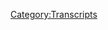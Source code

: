{{Transcript
    | title         = [[138: March 13-15, 2018]]
    | caption       = [https://knowledgefight.libsyn.com/knowledge-fight-march-13-15-2018 Listen to this episode on Libsyn]
    | episodeNumber = [[138: March 13-15, 2018|138]]
    | length        = 02:36:19
}}

{{MessageBox
    | header     = Warning: Bot Generated Content
    | text       = This transcript was automatically generated by transcription software and likely contains many mistakes and misattributions. Please check the audio for definitive quotes, attribution, and context.
    | image      = N3yvass4myg91.webp
    | imagewidth = 50px
    | id         = warning
}}

{{TranscriptBlock
    | name      = Unknown Speaker
    | timestamp = 00:00:00.000
    | text      = Andy in Kansas, you're on the air, thanks for holding.
}}

{{TranscriptBlock
    | name      = Unknown Speaker
    | timestamp = 00:00:04.200
    | text      = Hello Alex, I'm a first time caller, I'm a huge fan, I love your work.
}}

{{TranscriptBlock
    | name      = Unknown Speaker
    | timestamp = 00:00:07.459
    | text      = I love you.
}}

{{TranscriptBlock
    | name      = Unknown Speaker
    | timestamp = 00:00:07.960
    | text      = Hey everybody, welcome back to Knowledge Fight, I'm Dan.
}}

{{TranscriptBlock
    | name      = Unknown Speaker
    | timestamp = 00:00:10.359
    | text      = I'm Jordan!
}}

{{TranscriptBlock
    | name      = Unknown Speaker
    | timestamp = 00:00:11.000
    | text      = We're a couple dudes who like to sit around, drink novelty beverages, and talk a little bit about Alex Jones.
}}

{{TranscriptBlock
    | name      = Unknown Speaker
    | timestamp = 00:00:15.460
    | text      = That is indeed what we do, Dan.
}}

{{TranscriptBlock
    | name      = Unknown Speaker
    | timestamp = 00:00:17.460
    | text      = Yes sir.
}}

{{TranscriptBlock
    | name      = Unknown Speaker
    | timestamp = 00:00:18.160
    | text      = Dan?
}}

{{TranscriptBlock
    | name      = Unknown Speaker
    | timestamp = 00:00:18.660
    | text      = Yes sir.
}}

{{TranscriptBlock
    | name      = Unknown Speaker
    | timestamp = 00:00:19.160
    | text      = Dan.
}}

{{TranscriptBlock
    | name      = Unknown Speaker
    | timestamp = 00:00:19.660
    | text      = Yes sir.
}}

{{TranscriptBlock
    | name      = Unknown Speaker
    | timestamp = 00:00:20.660
    | text      = Sir.
}}

{{TranscriptBlock
    | name      = Unknown Speaker
    | timestamp = 00:00:21.660
    | text      = Dan.
}}

{{TranscriptBlock
    | name      = Unknown Speaker
    | timestamp = 00:00:22.160
    | text      = Sir.
}}

{{TranscriptBlock
    | name      = Unknown Speaker
    | timestamp = 00:00:22.660
    | text      = Do we have a hook?
}}

{{TranscriptBlock
    | name      = Unknown Speaker
    | timestamp = 00:00:23.460
    | text      = We do.
}}

{{TranscriptBlock
    | name      = Unknown Speaker
    | timestamp = 00:00:23.960
    | text      = Uh, it's that I know a lot about Alex Jones, you don't know anything about him.
}}

{{TranscriptBlock
    | name      = Unknown Speaker
    | timestamp = 00:00:27.460
    | text      = I don't know anything about Alex Jones.
}}

{{TranscriptBlock
    | name      = Unknown Speaker
    | timestamp = 00:00:28.660
    | text      = Uh, today's novelty beverage is brought to us by the good people at Schlafly Brewery, a nice northeast IPA.
}}

{{TranscriptBlock
    | name      = Unknown Speaker
    | timestamp = 00:00:35.159
    | text      = Love it, St. Louis.
}}

{{TranscriptBlock
    | name      = Unknown Speaker
    | timestamp = 00:00:36.159
    | text      = This isn't associated with Phyllis Schlafly, is it?
}}

{{TranscriptBlock
    | name      = Unknown Speaker
    | timestamp = 00:00:38.659
    | text      = No, St. Louis, Missouri's own Schlafly Brewery.
}}

{{TranscriptBlock
    | name      = Unknown Speaker
    | timestamp = 00:00:41.159
    | text      = Okay.
}}

{{TranscriptBlock
    | name      = Unknown Speaker
    | timestamp = 00:00:42.159
    | text      = I love St. Louis.
}}

{{TranscriptBlock
    | name      = Unknown Speaker
    | timestamp = 00:00:43.159
    | text      = Cause I would, I would immediately throw this out the window if it was associated with her.
}}

{{TranscriptBlock
    | name      = Unknown Speaker
    | timestamp = 00:00:47.159
    | text      = And I bought it.
}}

{{TranscriptBlock
    | name      = Unknown Speaker
    | timestamp = 00:00:48.159
    | text      = Uh, it is not.
}}

{{TranscriptBlock
    | name      = Unknown Speaker
    | timestamp = 00:00:49.159
    | text      = Um, you know how St. Louis I am?
}}

{{TranscriptBlock
    | name      = Unknown Speaker
    | timestamp = 00:00:51.159
    | text      = No.
}}

{{TranscriptBlock
    | name      = Unknown Speaker
    | timestamp = 00:00:52.159
    | text      = You gotta ask my tattooist.
}}

{{TranscriptBlock
    | name      = Unknown Speaker
    | timestamp = 00:00:54.159
    | text      = I don't know how St. Louis you are.
}}

{{TranscriptBlock
    | name      = Unknown Speaker
    | timestamp = 00:00:56.159
    | text      = Classic bitch, shout out Murphy Lee.
}}

{{TranscriptBlock
    | name      = Unknown Speaker
    | timestamp = 00:00:58.159
    | text      = Uh, so, anyway.
}}

{{TranscriptBlock
    | name      = Unknown Speaker
    | timestamp = 00:00:59.159
    | text      = Uh, Jordan.
}}

{{TranscriptBlock
    | name      = Unknown Speaker
    | timestamp = 00:01:00.159
    | text      = Could you turn me up a little bit?
}}

{{TranscriptBlock
    | name      = Unknown Speaker
    | timestamp = 00:01:01.159
    | text      = I can.
}}

{{TranscriptBlock
    | name      = Unknown Speaker
    | timestamp = 00:01:02.159
    | text      = Turn up your cans.
}}

{{TranscriptBlock
    | name      = Unknown Speaker
    | timestamp = 00:01:03.159
    | text      = Thank you very much.
}}

{{TranscriptBlock
    | name      = Unknown Speaker
    | timestamp = 00:01:04.159
    | text      = This is a podcast where we talk about Alex Jones.
}}

{{TranscriptBlock
    | name      = Unknown Speaker
    | timestamp = 00:01:05.659
    | text      = Got a really exciting show for you today.
}}

{{TranscriptBlock
    | name      = Unknown Speaker
    | timestamp = 00:01:07.159
    | text      = Before we get into it though.
}}

{{TranscriptBlock
    | name      = Unknown Speaker
    | timestamp = 00:01:09.159
    | text      = Alright.
}}

{{TranscriptBlock
    | name      = Unknown Speaker
    | timestamp = 00:01:10.159
    | text      = What I want to do is I want to say, I realize that I've been a little bit, uh, lacking in some ways.
}}

{{TranscriptBlock
    | name      = Unknown Speaker
    | timestamp = 00:01:15.159
    | text      = You're supposed to talk to our donors first.
}}

{{TranscriptBlock
    | name      = Unknown Speaker
    | timestamp = 00:01:16.659
    | text      = Uh, we don't have anybody to give a shout out to.
}}

{{TranscriptBlock
    | name      = Unknown Speaker
    | timestamp = 00:01:18.659
    | text      = You goddamn mother- no, I'm just kidding.
}}

{{TranscriptBlock
    | name      = Unknown Speaker
    | timestamp = 00:01:20.659
    | text      = We're caught up.
}}

{{TranscriptBlock
    | name      = Unknown Speaker
    | timestamp = 00:01:21.659
    | text      = That would be, that would be very funny if I was mad.
}}

{{TranscriptBlock
    | name      = Unknown Speaker
    | timestamp = 00:01:23.659
    | text      = That would be very shitty, yeah.
}}

{{TranscriptBlock
    | name      = Unknown Speaker
    | timestamp = 00:01:24.659
    | text      = What an asshole.
}}

{{TranscriptBlock
    | name      = Unknown Speaker
    | timestamp = 00:01:26.159
    | text      = We're caught up on, uh, the policy wonks at the moment, I believe, and, uh-
}}

{{TranscriptBlock
    | name      = Unknown Speaker
    | timestamp = 00:01:30.159
    | text      = Fantastic!
}}

{{TranscriptBlock
    | name      = Unknown Speaker
    | timestamp = 00:01:31.159
    | text      = If you'd like to become one, however, you can go to, uh, knowledgefight.com, click support the show.
}}

{{TranscriptBlock
    | name      = Unknown Speaker
    | timestamp = 00:01:35.659
    | text      = Uh, we would appreciate it if you could become a policy wonk.
}}

{{TranscriptBlock
    | name      = Unknown Speaker
    | timestamp = 00:01:37.659
    | text      = See, there you go.
}}

{{TranscriptBlock
    | name      = Unknown Speaker
    | timestamp = 00:01:38.659
    | text      = But, uh, what I wanted to say is I have been really terrible about getting back to people who have emailed.
}}

{{TranscriptBlock
    | name      = Unknown Speaker
    | timestamp = 00:01:43.659
    | text      = I apologize.
}}

{{TranscriptBlock
    | name      = Unknown Speaker
    | timestamp = 00:01:44.659
    | text      = Yes, that's something that everybody has said.
}}

{{TranscriptBlock
    | name      = Unknown Speaker
    | timestamp = 00:01:46.659
    | text      = You know, Dan, you don't work hard enough.
}}

{{TranscriptBlock
    | name      = Unknown Speaker
    | timestamp = 00:01:49.159
    | text      = That's what everybody, that's what all of our fans think.
}}

{{TranscriptBlock
    | name      = Unknown Speaker
    | timestamp = 00:01:52.159
    | text      = I'm feeling very bad and self-conscious about it in terms of, like, keeping up with, uh, communiques.
}}

{{TranscriptBlock
    | name      = Unknown Speaker
    | timestamp = 00:01:57.159
    | text      = And I'm going to get back to everybody, uh, as, uh, quickly as I can.
}}

{{TranscriptBlock
    | name      = Unknown Speaker
    | timestamp = 00:02:01.159
    | text      = But, one of the reasons that I had not-
}}

{{TranscriptBlock
    | name      = Unknown Speaker
    | timestamp = 00:02:02.659
    | text      = You can forward some of these emails on to me.
}}

{{TranscriptBlock
    | name      = Unknown Speaker
    | timestamp = 00:02:04.159
    | text      = Yeah.
}}

{{TranscriptBlock
    | name      = Unknown Speaker
    | timestamp = 00:02:04.659
    | text      = I can, I can probably-
}}

{{TranscriptBlock
    | name      = Unknown Speaker
    | timestamp = 00:02:05.659
    | text      = Well, see, I gotta get to what's going on here.
}}

{{TranscriptBlock
    | name      = Unknown Speaker
    | timestamp = 00:02:07.659
    | text      = Okay.
}}

{{TranscriptBlock
    | name      = Unknown Speaker
    | timestamp = 00:02:08.159
    | text      = One of the reasons that I had not gotten back to a lot of these people is because it was Avengers Initiative related emails.
}}

{{TranscriptBlock
    | name      = Unknown Speaker
    | timestamp = 00:02:14.159
    | text      = Ah, there you go.
}}

{{TranscriptBlock
    | name      = Unknown Speaker
    | timestamp = 00:02:15.659
    | text      = And we got caught up doing the endgame coverage at the same time, and I was waiting to be done with that.
}}

{{TranscriptBlock
    | name      = Unknown Speaker
    | timestamp = 00:02:20.159
    | text      = And then I forgot to get back to people, and I feel really shitty.
}}

{{TranscriptBlock
    | name      = Unknown Speaker
    | timestamp = 00:02:22.159
    | text      = But, I want to make this clear.
}}

{{TranscriptBlock
    | name      = Unknown Speaker
    | timestamp = 00:02:25.159
    | text      = Next episode, March Madness begins.
}}

{{TranscriptBlock
    | name      = Unknown Speaker
    | timestamp = 00:02:28.159
    | text      = The, the bracket begins.
}}

{{TranscriptBlock
    | name      = Unknown Speaker
    | timestamp = 00:02:29.659
    | text      = The bracket of Alex Jones sound effects begins, uh, next, uh, next episode.
}}

{{TranscriptBlock
    | name      = Unknown Speaker
    | timestamp = 00:02:33.159
    | text      = I gotcha.
}}

{{TranscriptBlock
    | name      = Unknown Speaker
    | timestamp = 00:02:33.659
    | text      = Coming out on Monday.
}}

{{TranscriptBlock
    | name      = Unknown Speaker
    | timestamp = 00:02:35.159
    | text      = So, everyone get excited for that.
}}

{{TranscriptBlock
    | name      = Unknown Speaker
    | timestamp = 00:02:36.659
    | text      = Uh, and I will do my best to respond to people's emails.
}}

{{TranscriptBlock
    | name      = Unknown Speaker
    | timestamp = 00:02:38.659
    | text      = Have we already recorded that it's coming out on Monday?
}}

{{TranscriptBlock
    | name      = Unknown Speaker
    | timestamp = 00:02:41.159
    | text      = No.
}}

{{TranscriptBlock
    | name      = Unknown Speaker
    | timestamp = 00:02:42.159
    | text      = What?
}}

{{TranscriptBlock
    | name      = Unknown Speaker
    | timestamp = 00:02:42.659
    | text      = No, I'm just-
}}

{{TranscriptBlock
    | name      = Unknown Speaker
    | timestamp = 00:02:43.159
    | text      = Are you going out of the country?
}}

{{TranscriptBlock
    | name      = Unknown Speaker
    | timestamp = 00:02:44.159
    | text      = I'm, I'm leaving you.
}}

{{TranscriptBlock
    | name      = Unknown Speaker
    | timestamp = 00:02:45.159
    | text      = You're fleeing?
}}

{{TranscriptBlock
    | name      = Unknown Speaker
    | timestamp = 00:02:45.659
    | text      = Forever.
}}

{{TranscriptBlock
    | name      = Unknown Speaker
    | timestamp = 00:02:46.659
    | text      = Everybody, uh, involved in all this stuff.
}}

{{TranscriptBlock
    | name      = Unknown Speaker
    | timestamp = 00:02:50.159
    | text      = I am going to be, I am going to be gone in two weeks, though.
}}

{{TranscriptBlock
    | name      = Unknown Speaker
    | timestamp = 00:02:52.159
    | text      = I'm going to be gone for a week.
}}

{{TranscriptBlock
    | name      = Unknown Speaker
    | timestamp = 00:02:54.159
    | text      = Whole week.
}}

{{TranscriptBlock
    | name      = Unknown Speaker
    | timestamp = 00:02:56.159
    | text      = This is going to be an off-air conversation.
}}

{{TranscriptBlock
    | name      = Unknown Speaker
    | timestamp = 00:02:57.159
    | text      = We've got to figure this out.
}}

{{TranscriptBlock
    | name      = Unknown Speaker
    | timestamp = 00:02:59.159
    | text      = Have you do another field report like you did for England.
}}

{{TranscriptBlock
    | name      = Unknown Speaker
    | timestamp = 00:03:01.159
    | text      = I, I think that's, yeah, yeah, that one was weird.
}}

{{TranscriptBlock
    | name      = Unknown Speaker
    | timestamp = 00:03:03.159
    | text      = Before we had our sea waves.
}}

{{TranscriptBlock
    | name      = Unknown Speaker
    | timestamp = 00:03:05.159
    | text      = Oh, God.
}}

{{TranscriptBlock
    | name      = Unknown Speaker
    | timestamp = 00:03:06.159
    | text      = So, uh, Jordan, uh, you might have to flee for a little bit.
}}

{{TranscriptBlock
    | name      = Unknown Speaker
    | timestamp = 00:03:11.659
    | text      = I think Alex Jones might also be-
}}

{{TranscriptBlock
    | name      = Unknown Speaker
    | timestamp = 00:03:13.159
    | text      = Transition!
}}

{{TranscriptBlock
    | name      = Unknown Speaker
    | timestamp = 00:03:15.159
    | text      = Everyone involved in Infowars is probably on the cusp of fleeing, but-
}}

{{TranscriptBlock
    | name      = Unknown Speaker
    | timestamp = 00:03:19.159
    | text      = It'd be a smart idea.
}}

{{TranscriptBlock
    | name      = Unknown Speaker
    | timestamp = 00:03:20.159
    | text      = But their words would not indicate that.
}}

{{TranscriptBlock
    | name      = Unknown Speaker
    | timestamp = 00:03:23.159
    | text      = Here's an out of context drop from today's show.
}}

{{TranscriptBlock
    | name      = Unknown Speaker
    | timestamp = 00:03:26.159
    | text      = I personally feel very, very strong.
}}

{{TranscriptBlock
    | name      = Unknown Speaker
    | timestamp = 00:03:29.159
    | text      = Whoa, whoa.
}}

{{TranscriptBlock
    | name      = Unknown Speaker
    | timestamp = 00:03:30.159
    | text      = That came out of nowhere.
}}

{{TranscriptBlock
    | name      = Unknown Speaker
    | timestamp = 00:03:31.159
    | text      = He personally feels very strong?
}}

{{TranscriptBlock
    | name      = Unknown Speaker
    | timestamp = 00:03:33.159
    | text      = I personally feel very strong.
}}

{{TranscriptBlock
    | name      = Unknown Speaker
    | timestamp = 00:03:36.159
    | text      = Yes.
}}

{{TranscriptBlock
    | name      = Unknown Speaker
    | timestamp = 00:03:37.159
    | text      = Long, uh, long exhale.
}}

{{TranscriptBlock
    | name      = Unknown Speaker
    | timestamp = 00:03:39.159
    | text      = I personally-
}}

{{TranscriptBlock
    | name      = Unknown Speaker
    | timestamp = 00:03:41.159
    | text      = Oh, God.
}}

{{TranscriptBlock
    | name      = Unknown Speaker
    | timestamp = 00:03:42.159
    | text      = Oh, God.
}}

{{TranscriptBlock
    | name      = Unknown Speaker
    | timestamp = 00:03:44.159
    | text      = Very strong.
}}

{{TranscriptBlock
    | name      = Unknown Speaker
    | timestamp = 00:03:45.159
    | text      = So one of the things I want to do is when we do these episodes at the end of the week,
}}

{{TranscriptBlock
    | name      = Unknown Speaker
    | timestamp = 00:03:49.159
    | text      = I want to give you a fill-in of the week.
}}

{{TranscriptBlock
    | name      = Unknown Speaker
    | timestamp = 00:03:52.159
    | text      = I want to do the week that was.
}}

{{TranscriptBlock
    | name      = Unknown Speaker
    | timestamp = 00:03:54.159
    | text      = Ooh, there you go.
}}

{{TranscriptBlock
    | name      = Unknown Speaker
    | timestamp = 00:03:55.159
    | text      = We're doing some John Oliver shit right now.
}}

{{TranscriptBlock
    | name      = Unknown Speaker
    | timestamp = 00:03:57.159
    | text      = Is that one of their segments?
}}

{{TranscriptBlock
    | name      = Unknown Speaker
    | timestamp = 00:03:59.159
    | text      = I don't know.
}}

{{TranscriptBlock
    | name      = Unknown Speaker
    | timestamp = 00:04:00.159
    | text      = Okay.
}}

{{TranscriptBlock
    | name      = Unknown Speaker
    | timestamp = 00:04:01.159
    | text      = Well, anyway, today we're going to be going over the last week.
}}

{{TranscriptBlock
    | name      = Unknown Speaker
    | timestamp = 00:04:03.159
    | text      = The Alex Jones show.
}}

{{TranscriptBlock
    | name      = Unknown Speaker
    | timestamp = 00:04:05.159
    | text      = Earlier this week we covered Monday.
}}

{{TranscriptBlock
    | name      = Unknown Speaker
    | timestamp = 00:04:08.159
    | text      = So we don't need to talk about that, but we'll be going over the 13th, 14th, and 15th.
}}

{{TranscriptBlock
    | name      = Unknown Speaker
    | timestamp = 00:04:12.159
    | text      = Oh, shit, this is a really smart idea.
}}

{{TranscriptBlock
    | name      = Unknown Speaker
    | timestamp = 00:04:14.159
    | text      = It only took us like a year and a half to figure it out.
}}

{{TranscriptBlock
    | name      = Unknown Speaker
    | timestamp = 00:04:19.160
    | text      = To do a weekend wrap-up.
}}

{{TranscriptBlock
    | name      = Unknown Speaker
    | timestamp = 00:04:21.160
    | text      = Yeah, yeah.
}}

{{TranscriptBlock
    | name      = Unknown Speaker
    | timestamp = 00:04:22.160
    | text      = Some would say it's obvious.
}}

{{TranscriptBlock
    | name      = Unknown Speaker
    | timestamp = 00:04:24.160
    | text      = Let me give it to you this way.
}}

{{TranscriptBlock
    | name      = Unknown Speaker
    | timestamp = 00:04:26.160
    | text      = My ability to plan with you is non-existent.
}}

{{TranscriptBlock
    | name      = Unknown Speaker
    | timestamp = 00:04:29.160
    | text      = Yeah, and my getting caught up with all sorts of other side ideas that I have that don't quite work out.
}}

{{TranscriptBlock
    | name      = Unknown Speaker
    | timestamp = 00:04:35.160
    | text      = 2008!
}}

{{TranscriptBlock
    | name      = Unknown Speaker
    | timestamp = 00:04:36.160
    | text      = Pretty much everything except for the endgame coverage has been ideas that I've had that have been like, hm, that didn't work.
}}

{{TranscriptBlock
    | name      = Unknown Speaker
    | timestamp = 00:04:43.160
    | text      = But today, this is going to be really fun.
}}

{{TranscriptBlock
    | name      = Unknown Speaker
    | timestamp = 00:04:45.160
    | text      = Alex has been on some real bullshit this week.
}}

{{TranscriptBlock
    | name      = Unknown Speaker
    | timestamp = 00:04:49.160
    | text      = We all know he's getting sued.
}}

{{TranscriptBlock
    | name      = Unknown Speaker
    | timestamp = 00:04:52.160
    | text      = Another lawsuit comes around.
}}

{{TranscriptBlock
    | name      = Unknown Speaker
    | timestamp = 00:04:54.160
    | text      = Of course.
}}

{{TranscriptBlock
    | name      = Unknown Speaker
    | timestamp = 00:04:55.160
    | text      = And the way he escalates it is classic UCB-style improv.
}}

{{TranscriptBlock
    | name      = Unknown Speaker
    | timestamp = 00:05:00.160
    | text      = Okay, alright.
}}

{{TranscriptBlock
    | name      = Unknown Speaker
    | timestamp = 00:05:02.160
    | text      = It's insane how quickly...
}}

{{TranscriptBlock
    | name      = Unknown Speaker
    | timestamp = 00:05:04.160
    | text      = He's yes-and-ing the lawsuit. Alright, I'm in.
}}

{{TranscriptBlock
    | name      = Unknown Speaker
    | timestamp = 00:05:07.160
    | text      = He takes the stakes from reality.
}}

{{TranscriptBlock
    | name      = Unknown Speaker
    | timestamp = 00:05:10.160
    | text      = Well, he never starts with reality.
}}

{{TranscriptBlock
    | name      = Unknown Speaker
    | timestamp = 00:05:11.160
    | text      = No, no, no, that would be lame.
}}

{{TranscriptBlock
    | name      = Unknown Speaker
    | timestamp = 00:05:12.160
    | text      = He starts with an elevated version of the stakes and then gets to a preposterous level, which is going to be really fun.
}}

{{TranscriptBlock
    | name      = Unknown Speaker
    | timestamp = 00:05:19.160
    | text      = And then along the way, there's a lot of really stupid things he says.
}}

{{TranscriptBlock
    | name      = Unknown Speaker
    | timestamp = 00:05:22.160
    | text      = But we're going to start...
}}

{{TranscriptBlock
    | name      = Unknown Speaker
    | timestamp = 00:05:23.160
    | text      = I'm being sued by the demon Beelzebub.
}}

{{TranscriptBlock
    | name      = Unknown Speaker
    | timestamp = 00:05:26.160
    | text      = You're shockingly close.
}}

{{TranscriptBlock
    | name      = Unknown Speaker
    | timestamp = 00:05:28.160
    | text      = That shouldn't be real.
}}

{{TranscriptBlock
    | name      = Unknown Speaker
    | timestamp = 00:05:30.160
    | text      = Well, in this first clip, we're starting on Tuesday, the 13th, and Alex has some thoughts about this lawsuit.
}}

{{TranscriptBlock
    | name      = Unknown Speaker
    | timestamp = 00:05:40.160
    | text      = This most recent lawsuit.
}}

{{TranscriptBlock
    | name      = Unknown Speaker
    | timestamp = 00:05:42.160
    | text      = And this one is being brought against him.
}}

{{TranscriptBlock
    | name      = Unknown Speaker
    | timestamp = 00:05:44.160
    | text      = Which is the most recent lawsuit? I can't keep up.
}}

{{TranscriptBlock
    | name      = Unknown Speaker
    | timestamp = 00:05:47.160
    | text      = This one is a defamation lawsuit that's being brought against him by a guy named Brennan Gilmore.
}}

{{TranscriptBlock
    | name      = Unknown Speaker
    | timestamp = 00:05:52.160
    | text      = Oh, is that the guy who...
}}

{{TranscriptBlock
    | name      = Unknown Speaker
    | timestamp = 00:05:55.160
    | text      = Yeah, no, no, I know what's going on now.
}}

{{TranscriptBlock
    | name      = Unknown Speaker
    | timestamp = 00:05:57.160
    | text      = From the Politico article here.
}}

{{TranscriptBlock
    | name      = Unknown Speaker
    | timestamp = 00:05:59.160
    | text      = The protester who filmed the violent clashes at a white supremacist rally last year in Virginia, Charlottesville,
}}

{{TranscriptBlock
    | name      = Unknown Speaker
    | timestamp = 00:06:04.160
    | text      = sued far-right news site Infowars and its leader, Alex Jones, on Tuesday saying the site stoked conspiracy theories
}}

{{TranscriptBlock
    | name      = Unknown Speaker
    | timestamp = 00:06:11.160
    | text      = that he was working as a deep state operative for the government.
}}

{{TranscriptBlock
    | name      = Unknown Speaker
    | timestamp = 00:06:14.160
    | text      = Not wrong.
}}

{{TranscriptBlock
    | name      = Unknown Speaker
    | timestamp = 00:06:15.160
    | text      = That is exactly what they did.
}}

{{TranscriptBlock
    | name      = Unknown Speaker
    | timestamp = 00:06:17.160
    | text      = So that's the basics about this lawsuit, but Alex Jones starts off on Tuesday.
}}

{{TranscriptBlock
    | name      = Unknown Speaker
    | timestamp = 00:06:22.160
    | text      = Is that defamation of character, though, right?
}}

{{TranscriptBlock
    | name      = Unknown Speaker
    | timestamp = 00:06:25.160
    | text      = It's debatable.
}}

{{TranscriptBlock
    | name      = Unknown Speaker
    | timestamp = 00:06:26.160
    | text      = See, that's almost, that's kind of a compliment.
}}

{{TranscriptBlock
    | name      = Unknown Speaker
    | timestamp = 00:06:29.160
    | text      = That's the weirdest part about this.
}}

{{TranscriptBlock
    | name      = Unknown Speaker
    | timestamp = 00:06:31.160
    | text      = It's kind of like, you're way more than what you actually are.
}}

{{TranscriptBlock
    | name      = Unknown Speaker
    | timestamp = 00:06:35.160
    | text      = I don't agree with that assessment.
}}

{{TranscriptBlock
    | name      = Unknown Speaker
    | timestamp = 00:06:37.160
    | text      = I think Alex Jones spiritually deserves to lose this lawsuit.
}}

{{TranscriptBlock
    | name      = Unknown Speaker
    | timestamp = 00:06:40.160
    | text      = Absolutely.
}}

{{TranscriptBlock
    | name      = Unknown Speaker
    | timestamp = 00:06:41.160
    | text      = But I think he can probably win, or settle.
}}

{{TranscriptBlock
    | name      = Unknown Speaker
    | timestamp = 00:06:44.160
    | text      = It's really tough.
}}

{{TranscriptBlock
    | name      = Unknown Speaker
    | timestamp = 00:06:46.160
    | text      = It's really tough to do defamation.
}}

{{TranscriptBlock
    | name      = Unknown Speaker
    | timestamp = 00:06:48.160
    | text      = Not a lot of people win those.
}}

{{TranscriptBlock
    | name      = Unknown Speaker
    | timestamp = 00:06:50.160
    | text      = Yeah, but, you know, the way that it does always seem malicious.
}}

{{TranscriptBlock
    | name      = Unknown Speaker
    | timestamp = 00:06:56.160
    | text      = Right. No, no, no, absolutely.
}}

{{TranscriptBlock
    | name      = Unknown Speaker
    | timestamp = 00:06:58.160
    | text      = It seems like you'd be able to, anyway, let's hear Alex's version of it here in this first clip from Tuesday.
}}

{{TranscriptBlock
    | name      = Unknown Speaker
    | timestamp = 00:07:04.160
    | text      = He's a spokesperson to the Democrats. He loves Hillary. He's a leftist.
}}

{{TranscriptBlock
    | name      = Unknown Speaker
    | timestamp = 00:07:08.160
    | text      = He went all over TV. He was a public figure before. He's a public figure after.
}}

{{TranscriptBlock
    | name      = Unknown Speaker
    | timestamp = 00:07:12.160
    | text      = So there, just already, he's trying to make the argument that he is a public figure.
}}

{{TranscriptBlock
    | name      = Unknown Speaker
    | timestamp = 00:07:16.160
    | text      = Yeah, of course.
}}

{{TranscriptBlock
    | name      = Unknown Speaker
    | timestamp = 00:07:17.160
    | text      = That's Brendan Gilmore.
}}

{{TranscriptBlock
    | name      = Unknown Speaker
    | timestamp = 00:07:18.160
    | text      = Yeah, yeah, absolutely.
}}

{{TranscriptBlock
    | name      = Unknown Speaker
    | timestamp = 00:07:19.160
    | text      = Being a public figure, he's much harder to slander.
}}

{{TranscriptBlock
    | name      = Unknown Speaker
    | timestamp = 00:07:21.160
    | text      = That was the first time he listened to the advice of his lawyers.
}}

{{TranscriptBlock
    | name      = Unknown Speaker
    | timestamp = 00:07:24.160
    | text      = Yes.
}}

{{TranscriptBlock
    | name      = Unknown Speaker
    | timestamp = 00:07:25.160
    | text      = Guaranteed.
}}

{{TranscriptBlock
    | name      = Unknown Speaker
    | timestamp = 00:07:26.160
    | text      = He's going to be all over the news channels as a cause celeb.
}}

{{TranscriptBlock
    | name      = Unknown Speaker
    | timestamp = 00:07:29.160
    | text      = Democratic fundraising. He writes articles for Politico.
}}

{{TranscriptBlock
    | name      = Unknown Speaker
    | timestamp = 00:07:33.160
    | text      = How I became fake news. Brennan Gilmore.
}}

{{TranscriptBlock
    | name      = Unknown Speaker
    | timestamp = 00:07:36.160
    | text      = He wrote an article for Politico.
}}

{{TranscriptBlock
    | name      = Unknown Speaker
    | timestamp = 00:07:43.160
    | text      = And Alexander Jones, Infowars, is the top of the bill. I like that. It's like John Hancock.
}}

{{TranscriptBlock
    | name      = Unknown Speaker
    | timestamp = 00:07:50.160
    | text      = He was the top of the bill.
}}

{{TranscriptBlock
    | name      = Unknown Speaker
    | timestamp = 00:07:51.160
    | text      = Big and bold, baby. That's the new declaration of independence right there.
}}

{{TranscriptBlock
    | name      = Unknown Speaker
    | timestamp = 00:07:55.160
    | text      = Wait, what?
}}

{{TranscriptBlock
    | name      = Unknown Speaker
    | timestamp = 00:07:56.160
    | text      = You got Lee Stranahan. We need to get him on today. Let's go back. I'll read it.
}}

{{TranscriptBlock
    | name      = Unknown Speaker
    | timestamp = 00:07:59.160
    | text      = Lee Ann McAdoo, and then they've got some other news organizations they're suing.
}}

{{TranscriptBlock
    | name      = Unknown Speaker
    | timestamp = 00:08:03.160
    | text      = So Ellie Max, bringing her in here.
}}

{{TranscriptBlock
    | name      = Unknown Speaker
    | timestamp = 00:08:06.160
    | text      = I do love that, though. This is the new declaration of independence.
}}

{{TranscriptBlock
    | name      = Unknown Speaker
    | timestamp = 00:08:11.160
    | text      = That might be grandiose.
}}

{{TranscriptBlock
    | name      = Unknown Speaker
    | timestamp = 00:08:12.160
    | text      = A little bit.
}}

{{TranscriptBlock
    | name      = Unknown Speaker
    | timestamp = 00:08:13.160
    | text      = A little bit grandiose.
}}

{{TranscriptBlock
    | name      = Unknown Speaker
    | timestamp = 00:08:15.160
    | text      = So Lee Ann McAdoo is also being sued in this case because she did some of the interviews in question.
}}

{{TranscriptBlock
    | name      = Unknown Speaker
    | timestamp = 00:08:22.160
    | text      = And one of the people she interviewed is also being sued, Lee Stranahan, who comes on the show later.
}}

{{TranscriptBlock
    | name      = Unknown Speaker
    | timestamp = 00:08:27.160
    | text      = We're not going to hear anything from him.
}}

{{TranscriptBlock
    | name      = Unknown Speaker
    | timestamp = 00:08:28.160
    | text      = What you need to know about Lee Stranahan is he's a guy who worked for Breitbart and then quit in protest over an unspecified issue and then immediately started working for Sputnik.
}}

{{TranscriptBlock
    | name      = Unknown Speaker
    | timestamp = 00:08:38.159
    | text      = Sounds right. That's a lateral move.
}}

{{TranscriptBlock
    | name      = Unknown Speaker
    | timestamp = 00:08:44.159
    | text      = And when asked about it, he said, quote, I'm on the Russian payroll now.
}}

{{TranscriptBlock
    | name      = Unknown Speaker
    | timestamp = 00:08:52.159
    | text      = Also, in the interviews that he did on Infowars.
}}

{{TranscriptBlock
    | name      = Unknown Speaker
    | timestamp = 00:08:55.159
    | text      = Quote, I wasn't doing crime. Maybe I am now. Don't worry about it.
}}

{{TranscriptBlock
    | name      = Unknown Speaker
    | timestamp = 00:08:59.159
    | text      = In the interviews that he did on Infowars about the Charlottesville rally, he compared what was going on there with the Russian version of events in the Ukraine.
}}

{{TranscriptBlock
    | name      = Unknown Speaker
    | timestamp = 00:09:09.159
    | text      = And so he was pushing a Russian narrative of the Ukrainian crisis.
}}

{{TranscriptBlock
    | name      = Unknown Speaker
    | timestamp = 00:09:13.159
    | text      = So if I understand correctly, his blank was annexed?
}}

{{TranscriptBlock
    | name      = Unknown Speaker
    | timestamp = 00:09:18.159
    | text      = Well, no, because they think...
}}

{{TranscriptBlock
    | name      = Unknown Speaker
    | timestamp = 00:09:20.159
    | text      = His free speech?
}}

{{TranscriptBlock
    | name      = Unknown Speaker
    | timestamp = 00:09:21.159
    | text      = His argument is that Soros was the agitating force in Charlottesville and that Soros was also the agitating force in Crimea.
}}

{{TranscriptBlock
    | name      = Unknown Speaker
    | timestamp = 00:09:30.159
    | text      = Soros does a lot. He's a busy man.
}}

{{TranscriptBlock
    | name      = Unknown Speaker
    | timestamp = 00:09:34.159
    | text      = We're going to get back to that in a little bit.
}}

{{TranscriptBlock
    | name      = Unknown Speaker
    | timestamp = 00:09:36.159
    | text      = I thought I was busy with the day job and with this show and with comedy, but no, Soros is everywhere.
}}

{{TranscriptBlock
    | name      = Unknown Speaker
    | timestamp = 00:09:42.159
    | text      = Hands in so many pies.
}}

{{TranscriptBlock
    | name      = Unknown Speaker
    | timestamp = 00:09:43.159
    | text      = Yeah. Does he ever delegate?
}}

{{TranscriptBlock
    | name      = Unknown Speaker
    | timestamp = 00:09:45.159
    | text      = No, no, he's...
}}

{{TranscriptBlock
    | name      = Unknown Speaker
    | timestamp = 00:09:47.159
    | text      = Does anybody actually work for Soros?
}}

{{TranscriptBlock
    | name      = Unknown Speaker
    | timestamp = 00:09:49.159
    | text      = No, it's all him.
}}

{{TranscriptBlock
    | name      = Unknown Speaker
    | timestamp = 00:09:50.159
    | text      = It's all him?
}}

{{TranscriptBlock
    | name      = Unknown Speaker
    | timestamp = 00:09:51.159
    | text      = Yeah, and his son.
}}

{{TranscriptBlock
    | name      = Unknown Speaker
    | timestamp = 00:09:52.159
    | text      = What does he do?
}}

{{TranscriptBlock
    | name      = Unknown Speaker
    | timestamp = 00:09:54.159
    | text      = Soros and sons.
}}

{{TranscriptBlock
    | name      = Unknown Speaker
    | timestamp = 00:09:56.159
    | text      = It's a mom and pop globalism operative.
}}

{{TranscriptBlock
    | name      = Unknown Speaker
    | timestamp = 00:10:00.159
    | text      = Also, they have a special on hammers.
}}

{{TranscriptBlock
    | name      = Unknown Speaker
    | timestamp = 00:10:04.159
    | text      = He has a brick and mortar hardware store.
}}

{{TranscriptBlock
    | name      = Unknown Speaker
    | timestamp = 00:10:08.159
    | text      = And a raw honey business.
}}

{{TranscriptBlock
    | name      = Unknown Speaker
    | timestamp = 00:10:10.159
    | text      = That's Soros and fam.
}}

{{TranscriptBlock
    | name      = Unknown Speaker
    | timestamp = 00:10:13.159
    | text      = So in that last clip, at least Alex was recognizing that it's Brennan Gilmore who is suing him.
}}

{{TranscriptBlock
    | name      = Unknown Speaker
    | timestamp = 00:10:20.159
    | text      = Yes.
}}

{{TranscriptBlock
    | name      = Unknown Speaker
    | timestamp = 00:10:21.159
    | text      = That does not last long.
}}

{{TranscriptBlock
    | name      = Unknown Speaker
    | timestamp = 00:10:22.159
    | text      = That doesn't last long. How can it not last long?
}}

{{TranscriptBlock
    | name      = Unknown Speaker
    | timestamp = 00:10:25.159
    | text      = When I grow up, I want to be a rock star.
}}

{{TranscriptBlock
    | name      = Unknown Speaker
    | timestamp = 00:10:28.159
    | text      = Are the Gilmore girls also suing him?
}}

{{TranscriptBlock
    | name      = Unknown Speaker
    | timestamp = 00:10:30.159
    | text      = You son of a bitch.
}}

{{TranscriptBlock
    | name      = Unknown Speaker
    | timestamp = 00:10:31.159
    | text      = I'm sorry. I'm sorry. I'm going to start. I'm going to listen.
}}

{{TranscriptBlock
    | name      = Unknown Speaker
    | timestamp = 00:10:34.159
    | text      = Alright.
}}

{{TranscriptBlock
    | name      = Unknown Speaker
    | timestamp = 00:10:35.159
    | text      = When I grow up, I want to be a rock star.
}}

{{TranscriptBlock
    | name      = Unknown Speaker
    | timestamp = 00:10:38.159
    | text      = When I grow up, I want the deep state to sue me so I can draw them out in the open.
}}

{{TranscriptBlock
    | name      = Unknown Speaker
    | timestamp = 00:10:43.159
    | text      = So I can get them in those deposition rooms.
}}

{{TranscriptBlock
    | name      = Unknown Speaker
    | timestamp = 00:10:46.159
    | text      = And hammer those white shoe boys for the return of the republic.
}}

{{TranscriptBlock
    | name      = Unknown Speaker
    | timestamp = 00:10:50.159
    | text      = We now take you live to the rebirth of America and the second revolution.
}}

{{TranscriptBlock
    | name      = Unknown Speaker
    | timestamp = 00:10:56.159
    | text      = Yeah, I can feel the spirit.
}}

{{TranscriptBlock
    | name      = Unknown Speaker
    | timestamp = 00:10:59.159
    | text      = We now take you live to the Central Texas Command Center in the heart of the resistance.
}}

{{TranscriptBlock
    | name      = Unknown Speaker
    | timestamp = 00:11:05.159
    | text      = You're listening to Alex Jones.
}}

{{TranscriptBlock
    | name      = Unknown Speaker
    | timestamp = 00:11:10.159
    | text      = My name, my children, my treasure, my soul is on the line to defeat these parasite globalists.
}}

{{TranscriptBlock
    | name      = Unknown Speaker
    | timestamp = 00:11:17.159
    | text      = I'm feeling good.
}}

{{TranscriptBlock
    | name      = Unknown Speaker
    | timestamp = 00:11:19.159
    | text      = You want to know their number.
}}

{{TranscriptBlock
    | name      = Unknown Speaker
    | timestamp = 00:11:21.159
    | text      = If you want to know their kryptonite.
}}

{{TranscriptBlock
    | name      = Unknown Speaker
    | timestamp = 00:11:24.159
    | text      = If you want to know what they fear.
}}

{{TranscriptBlock
    | name      = Unknown Speaker
    | timestamp = 00:11:26.159
    | text      = It's Infowars.
}}

{{TranscriptBlock
    | name      = Unknown Speaker
    | timestamp = 00:11:28.159
    | text      = It's you.
}}

{{TranscriptBlock
    | name      = Unknown Speaker
    | timestamp = 00:11:29.159
    | text      = It's Americana.
}}

{{TranscriptBlock
    | name      = Unknown Speaker
    | timestamp = 00:11:31.159
    | text      = It's God-fearing people of every race, color, and creed who bleed red blood.
}}

{{TranscriptBlock
    | name      = Unknown Speaker
    | timestamp = 00:11:36.159
    | text      = Now, I'll get more into the deepest of the deep state, Clinton Command Base.
}}

{{TranscriptBlock
    | name      = Unknown Speaker
    | timestamp = 00:11:45.159
    | text      = CIA leftist faction.
}}

{{TranscriptBlock
    | name      = Unknown Speaker
    | timestamp = 00:11:51.159
    | text      = Jesuit globalist Vatican El Supremo operation.
}}

{{TranscriptBlock
    | name      = Unknown Speaker
    | timestamp = 00:11:57.159
    | text      = Oh shit, wait.
}}

{{TranscriptBlock
    | name      = Unknown Speaker
    | timestamp = 00:11:59.159
    | text      = That's a lot of words.
}}

{{TranscriptBlock
    | name      = Unknown Speaker
    | timestamp = 00:12:00.159
    | text      = Wait, hold on one second.
}}

{{TranscriptBlock
    | name      = Unknown Speaker
    | timestamp = 00:12:02.159
    | text      = That's a lot of words.
}}

{{TranscriptBlock
    | name      = Unknown Speaker
    | timestamp = 00:12:03.159
    | text      = Okay, one, he does not realize that Hillary is currently unemployed.
}}

{{TranscriptBlock
    | name      = Unknown Speaker
    | timestamp = 00:12:07.159
    | text      = Two, Hillary is in the deepest of the deep state.
}}

{{TranscriptBlock
    | name      = Unknown Speaker
    | timestamp = 00:12:13.159
    | text      = She was in the deepest of the deep state.
}}

{{TranscriptBlock
    | name      = Unknown Speaker
    | timestamp = 00:12:15.159
    | text      = No, no, no, no, no.
}}

{{TranscriptBlock
    | name      = Unknown Speaker
    | timestamp = 00:12:16.159
    | text      = Then her operation, the liberal operation.
}}

{{TranscriptBlock
    | name      = Unknown Speaker
    | timestamp = 00:12:22.159
    | text      = Then the Jesuits?
}}

{{TranscriptBlock
    | name      = Unknown Speaker
    | timestamp = 00:12:24.159
    | text      = Jesuits.
}}

{{TranscriptBlock
    | name      = Unknown Speaker
    | timestamp = 00:12:25.159
    | text      = Are the Jesuits anonymous?
}}

{{TranscriptBlock
    | name      = Unknown Speaker
    | timestamp = 00:12:27.159
    | text      = You're getting a little-
}}

{{TranscriptBlock
    | name      = Unknown Speaker
    | timestamp = 00:12:29.159
    | text      = Nuns?
}}

{{TranscriptBlock
    | name      = Unknown Speaker
    | timestamp = 00:12:30.159
    | text      = You're getting a little bit ahead of yourself and I promise you I'll explain everything
}}

{{TranscriptBlock
    | name      = Unknown Speaker
    | timestamp = 00:12:33.159
    | text      = in due time.
}}

{{TranscriptBlock
    | name      = Unknown Speaker
    | timestamp = 00:12:34.159
    | text      = Okay.
}}

{{TranscriptBlock
    | name      = Unknown Speaker
    | timestamp = 00:12:35.159
    | text      = But that's how Alex starts describing the lawsuit against him, is the deepest of the
}}

{{TranscriptBlock
    | name      = Unknown Speaker
    | timestamp = 00:12:39.159
    | text      = deep state, Hillary operation, CIA Jesuits.
}}

{{TranscriptBlock
    | name      = Unknown Speaker
    | timestamp = 00:12:44.159
    | text      = So now-
}}

{{TranscriptBlock
    | name      = Unknown Speaker
    | timestamp = 00:12:45.159
    | text      = So wait, CIA Jesuits.
}}

{{TranscriptBlock
    | name      = Unknown Speaker
    | timestamp = 00:12:47.159
    | text      = Hold on.
}}

{{TranscriptBlock
    | name      = Unknown Speaker
    | timestamp = 00:12:48.159
    | text      = There's a little more in this next clip.
}}

{{TranscriptBlock
    | name      = Unknown Speaker
    | timestamp = 00:12:50.159
    | text      = I would watch that movie by the way.
}}

{{TranscriptBlock
    | name      = Unknown Speaker
    | timestamp = 00:12:51.159
    | text      = This is the Jesuits with taxpayer money trying to end free speech in America.
}}

{{TranscriptBlock
    | name      = Unknown Speaker
    | timestamp = 00:12:56.159
    | text      = Wow.
}}

{{TranscriptBlock
    | name      = Unknown Speaker
    | timestamp = 00:12:57.159
    | text      = Do you think they're going to be some amicus briefs to this?
}}

{{TranscriptBlock
    | name      = Unknown Speaker
    | timestamp = 00:12:59.159
    | text      = Do you think some folks are going to weigh in?
}}

{{TranscriptBlock
    | name      = Unknown Speaker
    | timestamp = 00:13:01.159
    | text      = This is going to be a titan battle.
}}

{{TranscriptBlock
    | name      = Unknown Speaker
    | timestamp = 00:13:04.159
    | text      = And I guess they think they got everything worked out there in Virginia with things,
}}

{{TranscriptBlock
    | name      = Unknown Speaker
    | timestamp = 00:13:09.159
    | text      = huh?
}}

{{TranscriptBlock
    | name      = Unknown Speaker
    | timestamp = 00:13:10.159
    | text      = So we can't red pill a jury.
}}

{{TranscriptBlock
    | name      = Unknown Speaker
    | timestamp = 00:13:12.159
    | text      = Yeah, this is a very sophisticated operation, but the best laid plans of mice and men often
}}

{{TranscriptBlock
    | name      = Unknown Speaker
    | timestamp = 00:13:23.659
    | text      = go astray.
}}

{{TranscriptBlock
    | name      = Unknown Speaker
    | timestamp = 00:13:27.080
    | text      = It's hard to tell-
}}

{{TranscriptBlock
    | name      = Unknown Speaker
    | timestamp = 00:13:28.080
    | text      = Isn't it awry?
}}

{{TranscriptBlock
    | name      = Unknown Speaker
    | timestamp = 00:13:29.080
    | text      = I think so.
}}

{{TranscriptBlock
    | name      = Unknown Speaker
    | timestamp = 00:13:30.080
    | text      = But it's hard to tell if he couldn't come up with the end of the quote or he was doing
}}

{{TranscriptBlock
    | name      = Unknown Speaker
    | timestamp = 00:13:32.600
    | text      = that for dramatic effect.
}}

{{TranscriptBlock
    | name      = Unknown Speaker
    | timestamp = 00:13:34.159
    | text      = I'm going to-
}}

{{TranscriptBlock
    | name      = Unknown Speaker
    | timestamp = 00:13:35.159
    | text      = Often go AWOL.
}}

{{TranscriptBlock
    | name      = Unknown Speaker
    | timestamp = 00:13:37.200
    | text      = No, they often go out of this world.
}}

{{TranscriptBlock
    | name      = Unknown Speaker
    | timestamp = 00:13:41.679
    | text      = They often are martian bases.
}}

{{TranscriptBlock
    | name      = Unknown Speaker
    | timestamp = 00:13:44.360
    | text      = I don't know what literature is.
}}

{{TranscriptBlock
    | name      = Unknown Speaker
    | timestamp = 00:13:48.320
    | text      = He could have also been quoting that poem that Of Mice and Men's name is taken from,
}}

{{TranscriptBlock
    | name      = Unknown Speaker
    | timestamp = 00:13:52.340
    | text      = but be that as a mate.
}}

{{TranscriptBlock
    | name      = Unknown Speaker
    | timestamp = 00:13:53.340
    | text      = No, that's exactly what he's quoting.
}}

{{TranscriptBlock
    | name      = Unknown Speaker
    | timestamp = 00:13:54.639
    | text      = The book doesn't, never mind.
}}

{{TranscriptBlock
    | name      = Unknown Speaker
    | timestamp = 00:13:56.720
    | text      = Let's not dwell in this too much.
}}

{{TranscriptBlock
    | name      = Unknown Speaker
    | timestamp = 00:13:58.960
    | text      = Because again-
}}

{{TranscriptBlock
    | name      = Unknown Speaker
    | timestamp = 00:13:59.960
    | text      = I was a literature major.
}}

{{TranscriptBlock
    | name      = Unknown Speaker
    | timestamp = 00:14:00.960
    | text      = I have to.
}}

{{TranscriptBlock
    | name      = Unknown Speaker
    | timestamp = 00:14:01.960
    | text      = Okay.
}}

{{TranscriptBlock
    | name      = Unknown Speaker
    | timestamp = 00:14:02.960
    | text      = Furious.
}}

{{TranscriptBlock
    | name      = Unknown Speaker
    | timestamp = 00:14:03.960
    | text      = This is so tertiary to the matter at hand.
}}

{{TranscriptBlock
    | name      = Unknown Speaker
    | timestamp = 00:14:06.559
    | text      = No!
}}

{{TranscriptBlock
    | name      = Unknown Speaker
    | timestamp = 00:14:07.559
    | text      = Let's get into it!
}}

{{TranscriptBlock
    | name      = Unknown Speaker
    | timestamp = 00:14:08.559
    | text      = So we've got-
}}

{{TranscriptBlock
    | name      = Unknown Speaker
    | timestamp = 00:14:09.559
    | text      = Of Mice and Men, go!
}}

{{TranscriptBlock
    | name      = Unknown Speaker
    | timestamp = 00:14:10.559
    | text      = How do you feel about Lenny?
}}

{{TranscriptBlock
    | name      = Unknown Speaker
    | timestamp = 00:14:11.559
    | text      = Love him.
}}

{{TranscriptBlock
    | name      = Unknown Speaker
    | timestamp = 00:14:12.559
    | text      = Okay.
}}

{{TranscriptBlock
    | name      = Unknown Speaker
    | timestamp = 00:14:13.559
    | text      = Problematic character, but I love him.
}}

{{TranscriptBlock
    | name      = Unknown Speaker
    | timestamp = 00:14:15.440
    | text      = So we start with Brennan Gilmore is suing me because I said a bunch of shit.
}}

{{TranscriptBlock
    | name      = Unknown Speaker
    | timestamp = 00:14:21.679
    | text      = Deepest of the deep state.
}}

{{TranscriptBlock
    | name      = Unknown Speaker
    | timestamp = 00:14:23.440
    | text      = Then we bring in the Jesuits.
}}

{{TranscriptBlock
    | name      = Unknown Speaker
    | timestamp = 00:14:25.600
    | text      = Now we've established that Alex believes the Jesuits are suing him.
}}

{{TranscriptBlock
    | name      = Unknown Speaker
    | timestamp = 00:14:29.120
    | text      = With taxpayer money?
}}

{{TranscriptBlock
    | name      = Unknown Speaker
    | timestamp = 00:14:30.120
    | text      = Yeah, yeah, yeah.
}}

{{TranscriptBlock
    | name      = Unknown Speaker
    | timestamp = 00:14:31.120
    | text      = Is that because they don't pay taxes or are-
}}

{{TranscriptBlock
    | name      = Unknown Speaker
    | timestamp = 00:14:33.799
    | text      = I promise you I'll explain everything.
}}

{{TranscriptBlock
    | name      = Unknown Speaker
    | timestamp = 00:14:35.320
    | text      = Are taxpayers financing the Jesuits?
}}

{{TranscriptBlock
    | name      = Unknown Speaker
    | timestamp = 00:14:37.919
    | text      = I promise you I'll explain everything.
}}

{{TranscriptBlock
    | name      = Unknown Speaker
    | timestamp = 00:14:40.080
    | text      = But-
}}

{{TranscriptBlock
    | name      = Unknown Speaker
    | timestamp = 00:14:41.080
    | text      = I have so many questions.
}}

{{TranscriptBlock
    | name      = Unknown Speaker
    | timestamp = 00:14:42.080
    | text      = There's one more escalation that needs to happen before we reveal the truth.
}}

{{TranscriptBlock
    | name      = Unknown Speaker
    | timestamp = 00:14:48.120
    | text      = I am so honored to be sued by Pope Francis using US taxpayer money.
}}

{{TranscriptBlock
    | name      = Unknown Speaker
    | timestamp = 00:14:51.600
    | text      = Whoa!
}}

{{TranscriptBlock
    | name      = Unknown Speaker
    | timestamp = 00:14:52.600
    | text      = Whoa!
}}

{{TranscriptBlock
    | name      = Unknown Speaker
    | timestamp = 00:14:53.600
    | text      = No, I'm not kidding.
}}

{{TranscriptBlock
    | name      = Unknown Speaker
    | timestamp = 00:14:54.600
    | text      = In the Jackson Post, Georgetown was founded as a private university in the 1790s there,
}}

{{TranscriptBlock
    | name      = Unknown Speaker
    | timestamp = 00:15:02.600
    | text      = where Washington DC basically is today.
}}

{{TranscriptBlock
    | name      = Unknown Speaker
    | timestamp = 00:15:06.399
    | text      = And it was shut up by the Vatican.
}}

{{TranscriptBlock
    | name      = Unknown Speaker
    | timestamp = 00:15:09.039
    | text      = But since about 100 years ago, it's been mainly funded by taxpayer money.
}}

{{TranscriptBlock
    | name      = Unknown Speaker
    | timestamp = 00:15:13.559
    | text      = So now the Pope is suing him.
}}

{{TranscriptBlock
    | name      = Unknown Speaker
    | timestamp = 00:15:14.919
    | text      = That's exciting.
}}

{{TranscriptBlock
    | name      = Unknown Speaker
    | timestamp = 00:15:15.919
    | text      = So Pope Francis-
}}

{{TranscriptBlock
    | name      = Unknown Speaker
    | timestamp = 00:15:16.919
    | text      = Yes, sir.
}}

{{TranscriptBlock
    | name      = Unknown Speaker
    | timestamp = 00:15:17.919
    | text      = Personally-
}}

{{TranscriptBlock
    | name      = Unknown Speaker
    | timestamp = 00:15:18.919
    | text      = Sir.
}}

{{TranscriptBlock
    | name      = Unknown Speaker
    | timestamp = 00:15:19.919
    | text      = Is suing him.
}}

{{TranscriptBlock
    | name      = Unknown Speaker
    | timestamp = 00:15:20.919
    | text      = Yeah.
}}

{{TranscriptBlock
    | name      = Unknown Speaker
    | timestamp = 00:15:21.919
    | text      = Does the Pope ever delegate anything?
}}

{{TranscriptBlock
    | name      = Unknown Speaker
    | timestamp = 00:15:22.919
    | text      = No, the Pope is-
}}

{{TranscriptBlock
    | name      = Unknown Speaker
    | timestamp = 00:15:23.919
    | text      = Do any of these people have lawyers?
}}

{{TranscriptBlock
    | name      = Unknown Speaker
    | timestamp = 00:15:25.879
    | text      = Nope.
}}

{{TranscriptBlock
    | name      = Unknown Speaker
    | timestamp = 00:15:26.879
    | text      = Is it just the Pope who literally writes his own briefs?
}}

{{TranscriptBlock
    | name      = Unknown Speaker
    | timestamp = 00:15:29.759
    | text      = Yeah, yeah.
}}

{{TranscriptBlock
    | name      = Unknown Speaker
    | timestamp = 00:15:30.759
    | text      = The Pope is going to be defending himself in court against Alex.
}}

{{TranscriptBlock
    | name      = Unknown Speaker
    | timestamp = 00:15:35.480
    | text      = So all of this just comes back to a couple of stray facts.
}}

{{TranscriptBlock
    | name      = Unknown Speaker
    | timestamp = 00:15:42.759
    | text      = And it's basically all because Brennan Gilmore, the suit that he is bringing was filed in
}}

{{TranscriptBlock
    | name      = Unknown Speaker
    | timestamp = 00:15:49.360
    | text      = court by the Georgetown Civil Rights Clinic.
}}

{{TranscriptBlock
    | name      = Unknown Speaker
    | timestamp = 00:15:52.960
    | text      = The Georgetown University Civil Rights Clinic.
}}

{{TranscriptBlock
    | name      = Unknown Speaker
    | timestamp = 00:15:55.440
    | text      = Now here the-
}}

{{TranscriptBlock
    | name      = Unknown Speaker
    | timestamp = 00:15:56.440
    | text      = That's where they go to heal civil rights.
}}

{{TranscriptBlock
    | name      = Unknown Speaker
    | timestamp = 00:15:58.440
    | text      = Yes.
}}

{{TranscriptBlock
    | name      = Unknown Speaker
    | timestamp = 00:15:59.440
    | text      = If civil rights had herpes-
}}

{{TranscriptBlock
    | name      = Unknown Speaker
    | timestamp = 00:16:00.440
    | text      = No, no, no.
}}

{{TranscriptBlock
    | name      = Unknown Speaker
    | timestamp = 00:16:01.440
    | text      = Wrong kind of clinic.
}}

{{TranscriptBlock
    | name      = Unknown Speaker
    | timestamp = 00:16:02.440
    | text      = Oh, okay.
}}

{{TranscriptBlock
    | name      = Unknown Speaker
    | timestamp = 00:16:03.440
    | text      = Like a basketball clinic.
}}

{{TranscriptBlock
    | name      = Unknown Speaker
    | timestamp = 00:16:04.440
    | text      = Okay.
}}

{{TranscriptBlock
    | name      = Unknown Speaker
    | timestamp = 00:16:05.440
    | text      = All right.
}}

{{TranscriptBlock
    | name      = Unknown Speaker
    | timestamp = 00:16:06.440
    | text      = All right.
}}

{{TranscriptBlock
    | name      = Unknown Speaker
    | timestamp = 00:16:07.440
    | text      = It's for students.
}}

{{TranscriptBlock
    | name      = Unknown Speaker
    | timestamp = 00:16:08.440
    | text      = That's how Markel Fultz is getting his shot back.
}}

{{TranscriptBlock
    | name      = Unknown Speaker
    | timestamp = 00:16:09.440
    | text      = Yes.
}}

{{TranscriptBlock
    | name      = Unknown Speaker
    | timestamp = 00:16:10.440
    | text      = All right.
}}

{{TranscriptBlock
    | name      = Unknown Speaker
    | timestamp = 00:16:11.440
    | text      = So-
}}

{{TranscriptBlock
    | name      = Unknown Speaker
    | timestamp = 00:16:12.440
    | text      = NBA reference.
}}

{{TranscriptBlock
    | name      = Unknown Speaker
    | timestamp = 00:16:13.440
    | text      = Here are the only facts you really need to know.
}}

{{TranscriptBlock
    | name      = Unknown Speaker
    | timestamp = 00:16:17.159
    | text      = Carol Quigley-
}}

{{TranscriptBlock
    | name      = Unknown Speaker
    | timestamp = 00:16:18.159
    | text      = When the Pope sues somebody, does the white smoke come out of the chimney?
}}

{{TranscriptBlock
    | name      = Unknown Speaker
    | timestamp = 00:16:22.080
    | text      = The Pope isn't suing him.
}}

{{TranscriptBlock
    | name      = Unknown Speaker
    | timestamp = 00:16:23.840
    | text      = This is nonsense.
}}

{{TranscriptBlock
    | name      = Unknown Speaker
    | timestamp = 00:16:25.840
    | text      = Georgetown University is a Jesuit university or historically has been.
}}

{{TranscriptBlock
    | name      = Unknown Speaker
    | timestamp = 00:16:29.360
    | text      = Okay.
}}

{{TranscriptBlock
    | name      = Unknown Speaker
    | timestamp = 00:16:30.360
    | text      = I did not know that.
}}

{{TranscriptBlock
    | name      = Unknown Speaker
    | timestamp = 00:16:31.360
    | text      = Carol Quigley, who Alex Jones hates and pretends he's read his entire book, Tragedy and Hope-
}}

{{TranscriptBlock
    | name      = Unknown Speaker
    | timestamp = 00:16:37.639
    | text      = Has not.
}}

{{TranscriptBlock
    | name      = Unknown Speaker
    | timestamp = 00:16:38.639
    | text      = Was a professor at Georgetown.
}}

{{TranscriptBlock
    | name      = Unknown Speaker
    | timestamp = 00:16:39.639
    | text      = All right.
}}

{{TranscriptBlock
    | name      = Unknown Speaker
    | timestamp = 00:16:40.639
    | text      = Ergo, Alex is connecting those things.
}}

{{TranscriptBlock
    | name      = Unknown Speaker
    | timestamp = 00:16:43.360
    | text      = This brief was filed by the Georgetown Civil Rights Clinic.
}}

{{TranscriptBlock
    | name      = Unknown Speaker
    | timestamp = 00:16:48.980
    | text      = And I'm going to read to you here from their website what the Civil Rights Clinic is.
}}

{{TranscriptBlock
    | name      = Unknown Speaker
    | timestamp = 00:16:52.120
    | text      = Okay.
}}

{{TranscriptBlock
    | name      = Unknown Speaker
    | timestamp = 00:16:53.120
    | text      = The Civil Rights Clinic-
}}

{{TranscriptBlock
    | name      = Unknown Speaker
    | timestamp = 00:16:54.120
    | text      = Pope.
}}

{{TranscriptBlock
    | name      = Unknown Speaker
    | timestamp = 00:16:55.120
    | text      = Yeah, it's the Pope.
}}

{{TranscriptBlock
    | name      = Unknown Speaker
    | timestamp = 00:16:56.120
    | text      = I don't need to read this paragraph.
}}

{{TranscriptBlock
    | name      = Unknown Speaker
    | timestamp = 00:17:00.120
    | text      = I want to hear the paragraph.
}}

{{TranscriptBlock
    | name      = Unknown Speaker
    | timestamp = 00:17:01.399
    | text      = The Civil Rights Clinic operates as a public interest law firm representing individual
}}

{{TranscriptBlock
    | name      = Unknown Speaker
    | timestamp = 00:17:05.200
    | text      = clients and other public interest organizations.
}}

{{TranscriptBlock
    | name      = Unknown Speaker
    | timestamp = 00:17:07.359
    | text      = The Pope.
}}

{{TranscriptBlock
    | name      = Unknown Speaker
    | timestamp = 00:17:08.359
    | text      = Primarily in the areas of discrimination and constitutional rights, workplace fairness
}}

{{TranscriptBlock
    | name      = Unknown Speaker
    | timestamp = 00:17:11.799
    | text      = and open government.
}}

{{TranscriptBlock
    | name      = Unknown Speaker
    | timestamp = 00:17:12.880
    | text      = Sounds like the Pope.
}}

{{TranscriptBlock
    | name      = Unknown Speaker
    | timestamp = 00:17:13.880
    | text      = Students interview clients, develop case theories, draft and file complaints in federal and state
}}

{{TranscriptBlock
    | name      = Unknown Speaker
    | timestamp = 00:17:17.960
    | text      = courts, conduct discovery, engage in motions, practice, and prepare appeals.
}}

{{TranscriptBlock
    | name      = Unknown Speaker
    | timestamp = 00:17:22.240
    | text      = All it is, is what you can do, get therapy through psychology students.
}}

{{TranscriptBlock
    | name      = Unknown Speaker
    | timestamp = 00:17:26.359
    | text      = It's love school.
}}

{{TranscriptBlock
    | name      = Unknown Speaker
    | timestamp = 00:17:27.359
    | text      = Yeah, yeah, yeah.
}}

{{TranscriptBlock
    | name      = Unknown Speaker
    | timestamp = 00:17:28.359
    | text      = No, this is essentially, he is suing them through third year residence, like that kind
}}

{{TranscriptBlock
    | name      = Unknown Speaker
    | timestamp = 00:17:35.299
    | text      = of a thing.
}}

{{TranscriptBlock
    | name      = Unknown Speaker
    | timestamp = 00:17:36.299
    | text      = He probably doesn't have the resources and you use law school students at, let's see,
}}

{{TranscriptBlock
    | name      = Unknown Speaker
    | timestamp = 00:17:40.200
    | text      = the number one law school in America.
}}

{{TranscriptBlock
    | name      = Unknown Speaker
    | timestamp = 00:17:43.200
    | text      = They're probably better than a lot of lawyers, even though they don't have their completed
}}

{{TranscriptBlock
    | name      = Unknown Speaker
    | timestamp = 00:17:47.160
    | text      = the bar license.
}}

{{TranscriptBlock
    | name      = Unknown Speaker
    | timestamp = 00:17:48.160
    | text      = Yeah.
}}

{{TranscriptBlock
    | name      = Unknown Speaker
    | timestamp = 00:17:49.160
    | text      = Oh, and you know what?
}}

{{TranscriptBlock
    | name      = Unknown Speaker
    | timestamp = 00:17:50.160
    | text      = Why is it Georgetown?
}}

{{TranscriptBlock
    | name      = Unknown Speaker
    | timestamp = 00:17:51.160
    | text      = Is it because it's the Pope and the Jesuits?
}}

{{TranscriptBlock
    | name      = Unknown Speaker
    | timestamp = 00:17:53.119
    | text      = Could be.
}}

{{TranscriptBlock
    | name      = Unknown Speaker
    | timestamp = 00:17:54.119
    | text      = No, it's because it's the best university in a two mile drive from Charlottesville,
}}

{{TranscriptBlock
    | name      = Unknown Speaker
    | timestamp = 00:17:59.799
    | text      = Virginia.
}}

{{TranscriptBlock
    | name      = Unknown Speaker
    | timestamp = 00:18:01.519
    | text      = It's really close to Charlottesville, Virginia and it's consistently the number one law school
}}

{{TranscriptBlock
    | name      = Unknown Speaker
    | timestamp = 00:18:06.920
    | text      = in America.
}}

{{TranscriptBlock
    | name      = Unknown Speaker
    | timestamp = 00:18:07.920
    | text      = All right.
}}

{{TranscriptBlock
    | name      = Unknown Speaker
    | timestamp = 00:18:08.920
    | text      = So he Googled, mapped it and then press search here and Georgetown came up and he's like,
}}

{{TranscriptBlock
    | name      = Unknown Speaker
    | timestamp = 00:18:12.640
    | text      = oh, that works.
}}

{{TranscriptBlock
    | name      = Unknown Speaker
    | timestamp = 00:18:13.640
    | text      = I'm not sure because of the area that the offense took place or I'm sure that he has
}}

{{TranscriptBlock
    | name      = Unknown Speaker
    | timestamp = 00:18:18.559
    | text      = to bring it into a court in that area.
}}

{{TranscriptBlock
    | name      = Unknown Speaker
    | timestamp = 00:18:21.440
    | text      = Right.
}}

{{TranscriptBlock
    | name      = Unknown Speaker
    | timestamp = 00:18:22.440
    | text      = And what's the best, or maybe he even lives there.
}}

{{TranscriptBlock
    | name      = Unknown Speaker
    | timestamp = 00:18:24.519
    | text      = I don't know.
}}

{{TranscriptBlock
    | name      = Unknown Speaker
    | timestamp = 00:18:25.519
    | text      = Yeah.
}}

{{TranscriptBlock
    | name      = Unknown Speaker
    | timestamp = 00:18:26.519
    | text      = I don't know what Brandon Gilmore's address is.
}}

{{TranscriptBlock
    | name      = Unknown Speaker
    | timestamp = 00:18:28.559
    | text      = It's Georgetown University, pump land.
}}

{{TranscriptBlock
    | name      = Unknown Speaker
    | timestamp = 00:18:30.880
    | text      = He might have connections, like friends who go to Georgetown or something like that.
}}

{{TranscriptBlock
    | name      = Unknown Speaker
    | timestamp = 00:18:35.279
    | text      = Georgetown is a place, but you can go to law school there.
}}

{{TranscriptBlock
    | name      = Unknown Speaker
    | timestamp = 00:18:38.319
    | text      = There are lawyers for cheap, but if you're connecting, like if you just think logically
}}

{{TranscriptBlock
    | name      = Unknown Speaker
    | timestamp = 00:18:42.599
    | text      = about it, like the tragedy happened in Charlottesville, Virginia and 120 miles away is Georgetown
}}

{{TranscriptBlock
    | name      = Unknown Speaker
    | timestamp = 00:18:49.680
    | text      = University.
}}

{{TranscriptBlock
    | name      = Unknown Speaker
    | timestamp = 00:18:50.680
    | text      = That's incredibly close.
}}

{{TranscriptBlock
    | name      = Unknown Speaker
    | timestamp = 00:18:51.680
    | text      = Right, right, right.
}}

{{TranscriptBlock
    | name      = Unknown Speaker
    | timestamp = 00:18:52.680
    | text      = That would be like when I grew up in Columbia, Missouri.
}}

{{TranscriptBlock
    | name      = Unknown Speaker
    | timestamp = 00:18:56.500
    | text      = How close was the Vatican to Columbia?
}}

{{TranscriptBlock
    | name      = Unknown Speaker
    | timestamp = 00:18:58.079
    | text      = The University of Missouri is pretty good, but I guess if I needed, I don't know what
}}

{{TranscriptBlock
    | name      = Unknown Speaker
    | timestamp = 00:19:04.039
    | text      = Webster does.
}}

{{TranscriptBlock
    | name      = Unknown Speaker
    | timestamp = 00:19:05.039
    | text      = I don't know what Webster University in St. Louis does.
}}

{{TranscriptBlock
    | name      = Unknown Speaker
    | timestamp = 00:19:07.140
    | text      = But be that-
}}

{{TranscriptBlock
    | name      = Unknown Speaker
    | timestamp = 00:19:08.140
    | text      = Here's a quick question.
}}

{{TranscriptBlock
    | name      = Unknown Speaker
    | timestamp = 00:19:09.140
    | text      = All right.
}}

{{TranscriptBlock
    | name      = Unknown Speaker
    | timestamp = 00:19:10.660
    | text      = So we know the NCAA is an evil organization.
}}

{{TranscriptBlock
    | name      = Unknown Speaker
    | timestamp = 00:19:14.559
    | text      = I've heard that.
}}

{{TranscriptBlock
    | name      = Unknown Speaker
    | timestamp = 00:19:16.559
    | text      = If the students are paid for the lawsuit, for being his lawyer, does that make them
}}

{{TranscriptBlock
    | name      = Unknown Speaker
    | timestamp = 00:19:24.039
    | text      = ineligible for the law tournament?
}}

{{TranscriptBlock
    | name      = Unknown Speaker
    | timestamp = 00:19:25.799
    | text      = Yes.
}}

{{TranscriptBlock
    | name      = Unknown Speaker
    | timestamp = 00:19:26.799
    | text      = Okay.
}}

{{TranscriptBlock
    | name      = Unknown Speaker
    | timestamp = 00:19:27.799
    | text      = Yes, absolutely.
}}

{{TranscriptBlock
    | name      = Unknown Speaker
    | timestamp = 00:19:28.799
    | text      = Just wanted to make sure.
}}

{{TranscriptBlock
    | name      = Unknown Speaker
    | timestamp = 00:19:29.799
    | text      = But it gives them a valuable experience.
}}

{{TranscriptBlock
    | name      = Unknown Speaker
    | timestamp = 00:19:30.799
    | text      = Absolutely.
}}

{{TranscriptBlock
    | name      = Unknown Speaker
    | timestamp = 00:19:31.799
    | text      = You get course credit, all that sort of thing.
}}

{{TranscriptBlock
    | name      = Unknown Speaker
    | timestamp = 00:19:32.799
    | text      = Yeah, yeah, yeah.
}}

{{TranscriptBlock
    | name      = Unknown Speaker
    | timestamp = 00:19:33.799
    | text      = It's actually a really cool thing.
}}

{{TranscriptBlock
    | name      = Unknown Speaker
    | timestamp = 00:19:34.799
    | text      = Right.
}}

{{TranscriptBlock
    | name      = Unknown Speaker
    | timestamp = 00:19:35.799
    | text      = And Alex is misaligning everything, but it's super fun the way he's escalating his own
}}

{{TranscriptBlock
    | name      = Unknown Speaker
    | timestamp = 00:19:39.599
    | text      = oppression.
}}

{{TranscriptBlock
    | name      = Unknown Speaker
    | timestamp = 00:19:40.599
    | text      = He went all the way to the Pope.
}}

{{TranscriptBlock
    | name      = Unknown Speaker
    | timestamp = 00:19:41.680
    | text      = Everybody is against me.
}}

{{TranscriptBlock
    | name      = Unknown Speaker
    | timestamp = 00:19:42.680
    | text      = He went all the way to the Pope.
}}

{{TranscriptBlock
    | name      = Unknown Speaker
    | timestamp = 00:19:43.859
    | text      = And let me tell you this, it's not done.
}}

{{TranscriptBlock
    | name      = Unknown Speaker
    | timestamp = 00:19:46.200
    | text      = He's going to escalate it even further.
}}

{{TranscriptBlock
    | name      = Unknown Speaker
    | timestamp = 00:19:47.559
    | text      = How can you escalate it past the Pope?
}}

{{TranscriptBlock
    | name      = Unknown Speaker
    | timestamp = 00:19:50.460
    | text      = We have to wait and see.
}}

{{TranscriptBlock
    | name      = Unknown Speaker
    | timestamp = 00:19:51.460
    | text      = It's a little bit later.
}}

{{TranscriptBlock
    | name      = Unknown Speaker
    | timestamp = 00:19:52.460
    | text      = He owns his own country.
}}

{{TranscriptBlock
    | name      = Unknown Speaker
    | timestamp = 00:19:54.099
    | text      = It's a little bit later down the road.
}}

{{TranscriptBlock
    | name      = Unknown Speaker
    | timestamp = 00:19:55.400
    | text      = We'll get there in a bit.
}}

{{TranscriptBlock
    | name      = Unknown Speaker
    | timestamp = 00:19:56.599
    | text      = But first, Alex Jones has to ruminate on his victimhood status and do the only thing he
}}

{{TranscriptBlock
    | name      = Unknown Speaker
    | timestamp = 00:20:01.880
    | text      = knows how to do.
}}

{{TranscriptBlock
    | name      = Unknown Speaker
    | timestamp = 00:20:03.039
    | text      = Does he say the Pope is almost as bad as the Jews?
}}

{{TranscriptBlock
    | name      = Unknown Speaker
    | timestamp = 00:20:05.759
    | text      = No, he does say something really fucked up in the next clip, though.
}}

{{TranscriptBlock
    | name      = Unknown Speaker
    | timestamp = 00:20:09.380
    | text      = But here's the here's here's his sadness that lawsuits taxpayer funded.
}}

{{TranscriptBlock
    | name      = Unknown Speaker
    | timestamp = 00:20:15.119
    | text      = It's all here.
}}

{{TranscriptBlock
    | name      = Unknown Speaker
    | timestamp = 00:20:16.119
    | text      = It's happening.
}}

{{TranscriptBlock
    | name      = Unknown Speaker
    | timestamp = 00:20:17.119
    | text      = And I am so honored to be in the middle of this.
}}

{{TranscriptBlock
    | name      = Unknown Speaker
    | timestamp = 00:20:21.460
    | text      = And to see Trump moving to get rid of the globalist, to get rid of the neocons, he's
}}

{{TranscriptBlock
    | name      = Unknown Speaker
    | timestamp = 00:20:25.200
    | text      = not really bringing this country back.
}}

{{TranscriptBlock
    | name      = Unknown Speaker
    | timestamp = 00:20:26.880
    | text      = It's a very, very magic time to be alive before we go any further, because I hardly ever plug.
}}

{{TranscriptBlock
    | name      = Unknown Speaker
    | timestamp = 00:20:31.480
    | text      = We need to plug more.
}}

{{TranscriptBlock
    | name      = Unknown Speaker
    | timestamp = 00:20:32.480
    | text      = I barely plug for 30 seconds.
}}

{{TranscriptBlock
    | name      = Unknown Speaker
    | timestamp = 00:20:33.480
    | text      = Last year.
}}

{{TranscriptBlock
    | name      = Unknown Speaker
    | timestamp = 00:20:34.480
    | text      = Ladies and gentlemen, we need your financial support.
}}

{{TranscriptBlock
    | name      = Unknown Speaker
    | timestamp = 00:20:35.960
    | text      = But more importantly, we sell products that we.
}}

{{TranscriptBlock
    | name      = Unknown Speaker
    | timestamp = 00:20:38.359
    | text      = Anyway, that just goes on anyway, like I said, something really he says something really
}}

{{TranscriptBlock
    | name      = Unknown Speaker
    | timestamp = 00:20:42.519
    | text      = terrible.
}}

{{TranscriptBlock
    | name      = Unknown Speaker
    | timestamp = 00:20:43.519
    | text      = And it starts this clip starts with Alex.
}}

{{TranscriptBlock
    | name      = Unknown Speaker
    | timestamp = 00:20:50.359
    | text      = He's encouraging people who went to Georgetown and their alums to stop giving them money.
}}

{{TranscriptBlock
    | name      = Unknown Speaker
    | timestamp = 00:20:55.200
    | text      = Really?
}}

{{TranscriptBlock
    | name      = Unknown Speaker
    | timestamp = 00:20:56.200
    | text      = And I don't have the clip of it.
}}

{{TranscriptBlock
    | name      = Unknown Speaker
    | timestamp = 00:20:57.440
    | text      = But on one of these shows, he says that they've been going through the alumni Rolodexes of
}}

{{TranscriptBlock
    | name      = Unknown Speaker
    | timestamp = 00:21:02.640
    | text      = Georgetown and contacting alums and stuff, which I don't I don't know how I feel about
}}

{{TranscriptBlock
    | name      = Unknown Speaker
    | timestamp = 00:21:08.119
    | text      = that.
}}

{{TranscriptBlock
    | name      = Unknown Speaker
    | timestamp = 00:21:09.119
    | text      = But do what you got to do.
}}

{{TranscriptBlock
    | name      = Unknown Speaker
    | timestamp = 00:21:10.119
    | text      = Feel like if you went to Georgetown, you're not susceptible to info wars.
}}

{{TranscriptBlock
    | name      = Unknown Speaker
    | timestamp = 00:21:15.079
    | text      = I would imagine not.
}}

{{TranscriptBlock
    | name      = Unknown Speaker
    | timestamp = 00:21:17.119
    | text      = So that's that's sort of his plan is I'm going to I'm going to crush Georgetown University.
}}

{{TranscriptBlock
    | name      = Unknown Speaker
    | timestamp = 00:21:22.440
    | text      = That works.
}}

{{TranscriptBlock
    | name      = Unknown Speaker
    | timestamp = 00:21:23.440
    | text      = But unfortunately, he says something at the end of this clip that should make any Georgetown
}}

{{TranscriptBlock
    | name      = Unknown Speaker
    | timestamp = 00:21:27.099
    | text      = alum be like, I don't want to help this guy.
}}

{{TranscriptBlock
    | name      = Unknown Speaker
    | timestamp = 00:21:30.160
    | text      = All of you, if you're alumni at Georgetown and you're not a snot nose globalist, you
}}

{{TranscriptBlock
    | name      = Unknown Speaker
    | timestamp = 00:21:33.160
    | text      = got to pull your money.
}}

{{TranscriptBlock
    | name      = Unknown Speaker
    | timestamp = 00:21:35.259
    | text      = Other people, I think there should be lawsuits against them.
}}

{{TranscriptBlock
    | name      = Unknown Speaker
    | timestamp = 00:21:39.759
    | text      = There's all sorts of issues and taxpayer money to get rid of the free speech.
}}

{{TranscriptBlock
    | name      = Unknown Speaker
    | timestamp = 00:21:42.799
    | text      = I mean, I'm having my rights violated like Jim Crow.
}}

{{TranscriptBlock
    | name      = Unknown Speaker
    | timestamp = 00:21:46.359
    | text      = I don't think that's true because they're suing you.
}}

{{TranscriptBlock
    | name      = Unknown Speaker
    | timestamp = 00:21:49.480
    | text      = They're not discounting you as a human being.
}}

{{TranscriptBlock
    | name      = Unknown Speaker
    | timestamp = 00:21:52.319
    | text      = Right.
}}

{{TranscriptBlock
    | name      = Unknown Speaker
    | timestamp = 00:21:53.319
    | text      = Right.
}}

{{TranscriptBlock
    | name      = Unknown Speaker
    | timestamp = 00:21:54.319
    | text      = Right.
}}

{{TranscriptBlock
    | name      = Unknown Speaker
    | timestamp = 00:21:55.319
    | text      = Like they're like, hey, we're literally going to treat you as an equal by going into court
}}

{{TranscriptBlock
    | name      = Unknown Speaker
    | timestamp = 00:21:59.480
    | text      = with you as opposed to being like, you're not allowed.
}}

{{TranscriptBlock
    | name      = Unknown Speaker
    | timestamp = 00:22:03.480
    | text      = Yeah.
}}

{{TranscriptBlock
    | name      = Unknown Speaker
    | timestamp = 00:22:04.480
    | text      = And I conceivably I mean, I hate to I hate this is something that's just going to keep
}}

{{TranscriptBlock
    | name      = Unknown Speaker
    | timestamp = 00:22:08.759
    | text      = coming up in my firm position on Alex and all of these lawsuits.
}}

{{TranscriptBlock
    | name      = Unknown Speaker
    | timestamp = 00:22:15.319
    | text      = Go to court.
}}

{{TranscriptBlock
    | name      = Unknown Speaker
    | timestamp = 00:22:16.319
    | text      = Right.
}}

{{TranscriptBlock
    | name      = Unknown Speaker
    | timestamp = 00:22:17.319
    | text      = If you don't have if your rights are being violated, go to court.
}}

{{TranscriptBlock
    | name      = Unknown Speaker
    | timestamp = 00:22:21.559
    | text      = You have to.
}}

{{TranscriptBlock
    | name      = Unknown Speaker
    | timestamp = 00:22:22.559
    | text      = Yeah.
}}

{{TranscriptBlock
    | name      = Unknown Speaker
    | timestamp = 00:22:23.559
    | text      = Go show up.
}}

{{TranscriptBlock
    | name      = Unknown Speaker
    | timestamp = 00:22:24.559
    | text      = Well, I mean, he's not going to be treated fairly.
}}

{{TranscriptBlock
    | name      = Unknown Speaker
    | timestamp = 00:22:27.759
    | text      = If there's anything if there's anything I know about the justice system, it's that rich
}}

{{TranscriptBlock
    | name      = Unknown Speaker
    | timestamp = 00:22:32.480
    | text      = people are never treated fairly.
}}

{{TranscriptBlock
    | name      = Unknown Speaker
    | timestamp = 00:22:34.799
    | text      = Rich white males, especially.
}}

{{TranscriptBlock
    | name      = Unknown Speaker
    | timestamp = 00:22:36.279
    | text      = Yep.
}}

{{TranscriptBlock
    | name      = Unknown Speaker
    | timestamp = 00:22:37.279
    | text      = Oh, absolutely.
}}

{{TranscriptBlock
    | name      = Unknown Speaker
    | timestamp = 00:22:38.279
    | text      = Yeah.
}}

{{TranscriptBlock
    | name      = Unknown Speaker
    | timestamp = 00:22:39.279
    | text      = They're always.
}}

{{TranscriptBlock
    | name      = Unknown Speaker
    | timestamp = 00:22:40.279
    | text      = Oh, they're always fucking railroaded by our justice system.
}}

{{TranscriptBlock
    | name      = Unknown Speaker
    | timestamp = 00:22:43.599
    | text      = Yeah.
}}

{{TranscriptBlock
    | name      = Unknown Speaker
    | timestamp = 00:22:44.599
    | text      = Our justice system hits, hates rich white male.
}}

{{TranscriptBlock
    | name      = Unknown Speaker
    | timestamp = 00:22:47.880
    | text      = Yeah.
}}

{{TranscriptBlock
    | name      = Unknown Speaker
    | timestamp = 00:22:48.880
    | text      = Yeah.
}}

{{TranscriptBlock
    | name      = Unknown Speaker
    | timestamp = 00:22:49.880
    | text      = He's there's no way that he's going to have, you know, his fair day.
}}

{{TranscriptBlock
    | name      = Unknown Speaker
    | timestamp = 00:22:52.519
    | text      = Oh, absolutely.
}}

{{TranscriptBlock
    | name      = Unknown Speaker
    | timestamp = 00:22:53.799
    | text      = But I just think, you know, all of these concerns that he's screaming about and making up like,
}}

{{TranscriptBlock
    | name      = Unknown Speaker
    | timestamp = 00:22:58.319
    | text      = hey, you believe that the Jesuits and the pope are trying to sue you through this right
}}

{{TranscriptBlock
    | name      = Unknown Speaker
    | timestamp = 00:23:04.039
    | text      = taxpayer funded just go to court and make that argument.
}}

{{TranscriptBlock
    | name      = Unknown Speaker
    | timestamp = 00:23:09.599
    | text      = See how it flies anywhere but on your stupid show.
}}

{{TranscriptBlock
    | name      = Unknown Speaker
    | timestamp = 00:23:13.680
    | text      = See how anybody man because, you know, I don't recognize this lawsuit admiralty law against
}}

{{TranscriptBlock
    | name      = Unknown Speaker
    | timestamp = 00:23:20.519
    | text      = the pope.
}}

{{TranscriptBlock
    | name      = Unknown Speaker
    | timestamp = 00:23:21.519
    | text      = Fine.
}}

{{TranscriptBlock
    | name      = Unknown Speaker
    | timestamp = 00:23:22.519
    | text      = Fine.
}}

{{TranscriptBlock
    | name      = Unknown Speaker
    | timestamp = 00:23:23.519
    | text      = I would love that, you know, because like we go back to this over and over again, the
}}

{{TranscriptBlock
    | name      = Unknown Speaker
    | timestamp = 00:23:26.519
    | text      = concept of proving something to Alex versus the real world are very different things.
}}

{{TranscriptBlock
    | name      = Unknown Speaker
    | timestamp = 00:23:33.240
    | text      = And the idea of him trying to be like Carol Quigley and the Jesuits behind this all goes
}}

{{TranscriptBlock
    | name      = Unknown Speaker
    | timestamp = 00:23:37.440
    | text      = all the way up to the pope are trying to railroad me, sir, sir.
}}

{{TranscriptBlock
    | name      = Unknown Speaker
    | timestamp = 00:23:41.359
    | text      = This is about your comments that you made about this guy.
}}

{{TranscriptBlock
    | name      = Unknown Speaker
    | timestamp = 00:23:45.000
    | text      = Well, if you, if you, who, who is not the pope, if you recall, um, I think in the, uh,
}}

{{TranscriptBlock
    | name      = Unknown Speaker
    | timestamp = 00:23:52.039
    | text      = in the just in the justice system, I got to scary those hiccups.
}}

{{TranscriptBlock
    | name      = Unknown Speaker
    | timestamp = 00:23:55.440
    | text      = I know it's weird.
}}

{{TranscriptBlock
    | name      = Unknown Speaker
    | timestamp = 00:23:57.039
    | text      = It happened fast.
}}

{{TranscriptBlock
    | name      = Unknown Speaker
    | timestamp = 00:23:58.039
    | text      = That's scary.
}}

{{TranscriptBlock
    | name      = Unknown Speaker
    | timestamp = 00:23:59.039
    | text      = I'm tired.
}}

{{TranscriptBlock
    | name      = Unknown Speaker
    | timestamp = 00:24:00.039
    | text      = Yeah.
}}

{{TranscriptBlock
    | name      = Unknown Speaker
    | timestamp = 00:24:01.039
    | text      = Um, in the justice system, Alex is a very different man.
}}

{{TranscriptBlock
    | name      = Unknown Speaker
    | timestamp = 00:24:04.880
    | text      = No, I mean, he was screaming, uh, at his custody hearing.
}}

{{TranscriptBlock
    | name      = Unknown Speaker
    | timestamp = 00:24:08.480
    | text      = Well, yeah, but that was a whole different thing.
}}

{{TranscriptBlock
    | name      = Unknown Speaker
    | timestamp = 00:24:10.480
    | text      = He wasn't going to lose too much money.
}}

{{TranscriptBlock
    | name      = Unknown Speaker
    | timestamp = 00:24:11.880
    | text      = No, just his kids.
}}

{{TranscriptBlock
    | name      = Unknown Speaker
    | timestamp = 00:24:12.880
    | text      = Some of the money.
}}

{{TranscriptBlock
    | name      = Unknown Speaker
    | timestamp = 00:24:13.880
    | text      = Yeah.
}}

{{TranscriptBlock
    | name      = Unknown Speaker
    | timestamp = 00:24:14.880
    | text      = Just his kids.
}}

{{TranscriptBlock
    | name      = Unknown Speaker
    | timestamp = 00:24:16.480
    | text      = Do you want to take a break?
}}

{{TranscriptBlock
    | name      = Unknown Speaker
    | timestamp = 00:24:17.480
    | text      = Who are not as important as his money.
}}

{{TranscriptBlock
    | name      = Unknown Speaker
    | timestamp = 00:24:18.480
    | text      = Do you want to take a break to gargle some water?
}}

{{TranscriptBlock
    | name      = Unknown Speaker
    | timestamp = 00:24:20.559
    | text      = No, I think I'll be fine.
}}

{{TranscriptBlock
    | name      = Unknown Speaker
    | timestamp = 00:24:21.880
    | text      = Okay.
}}

{{TranscriptBlock
    | name      = Unknown Speaker
    | timestamp = 00:24:22.880
    | text      = None of those, none of those cures actually work.
}}

{{TranscriptBlock
    | name      = Unknown Speaker
    | timestamp = 00:24:24.160
    | text      = I don't know about that.
}}

{{TranscriptBlock
    | name      = Unknown Speaker
    | timestamp = 00:24:25.160
    | text      = I'll take a breath.
}}

{{TranscriptBlock
    | name      = Unknown Speaker
    | timestamp = 00:24:26.160
    | text      = I think.
}}

{{TranscriptBlock
    | name      = Unknown Speaker
    | timestamp = 00:24:27.160
    | text      = I think I'll have a cigarette.
}}

{{TranscriptBlock
    | name      = Unknown Speaker
    | timestamp = 00:24:28.160
    | text      = Hmm.
}}

{{TranscriptBlock
    | name      = Unknown Speaker
    | timestamp = 00:24:29.160
    | text      = There you go.
}}

{{TranscriptBlock
    | name      = Unknown Speaker
    | timestamp = 00:24:30.160
    | text      = That's a cure all for everything.
}}

{{TranscriptBlock
    | name      = Unknown Speaker
    | timestamp = 00:24:31.160
    | text      = Um, in this next clip, Alex Jones, uh, rocks out to a little bit of music and then makes
}}

{{TranscriptBlock
    | name      = Unknown Speaker
    | timestamp = 00:24:35.000
    | text      = a revelation that I think is an exaggeration crashing the lies and disinformation crank
}}

{{TranscriptBlock
    | name      = Unknown Speaker
    | timestamp = 00:24:46.400
    | text      = it up for a minute.
}}

{{TranscriptBlock
    | name      = Unknown Speaker
    | timestamp = 00:24:47.400
    | text      = The little ladies music, the red rocker, he's a great guy, great guy, judge said, son, just
}}

{{TranscriptBlock
    | name      = Unknown Speaker
    | timestamp = 00:24:59.000
    | text      = one more.
}}

{{TranscriptBlock
    | name      = Unknown Speaker
    | timestamp = 00:25:00.000
    | text      = All right.
}}

{{TranscriptBlock
    | name      = Unknown Speaker
    | timestamp = 00:25:01.000
    | text      = Here's the deal.
}}

{{TranscriptBlock
    | name      = Unknown Speaker
    | timestamp = 00:25:02.000
    | text      = I can't drive 55 and I sure as hell can't live under globalism and Islamic Sharia law
}}

{{TranscriptBlock
    | name      = Unknown Speaker
    | timestamp = 00:25:07.039
    | text      = ally with a bunch of weird soy boy leftist.
}}

{{TranscriptBlock
    | name      = Unknown Speaker
    | timestamp = 00:25:09.200
    | text      = It isn't happening.
}}

{{TranscriptBlock
    | name      = Unknown Speaker
    | timestamp = 00:25:10.200
    | text      = Now.
}}

{{TranscriptBlock
    | name      = Unknown Speaker
    | timestamp = 00:25:11.200
    | text      = I was just talking to some of the crew in there.
}}

{{TranscriptBlock
    | name      = Unknown Speaker
    | timestamp = 00:25:12.200
    | text      = Imagine what Trump's going through if Democrats and Hillary lawyers have filed, I guess if
}}

{{TranscriptBlock
    | name      = Unknown Speaker
    | timestamp = 00:25:18.319
    | text      = you count the two EOCs is two things.
}}

{{TranscriptBlock
    | name      = Unknown Speaker
    | timestamp = 00:25:20.240
    | text      = It's 12 lawsuits in the last year and most of them the last couple of months.
}}

{{TranscriptBlock
    | name      = Unknown Speaker
    | timestamp = 00:25:27.240
    | text      = I think that number is high because he goes on to say that he's had six of them thrown
}}

{{TranscriptBlock
    | name      = Unknown Speaker
    | timestamp = 00:25:31.400
    | text      = out of court.
}}

{{TranscriptBlock
    | name      = Unknown Speaker
    | timestamp = 00:25:32.400
    | text      = I think he's creating fake lawsuits to pretend that he's won some, uh, whereas he has shamefully
}}

{{TranscriptBlock
    | name      = Unknown Speaker
    | timestamp = 00:25:38.839
    | text      = settled the lawsuits that we're aware of publicly.
}}

{{TranscriptBlock
    | name      = Unknown Speaker
    | timestamp = 00:25:41.539
    | text      = Pretty much.
}}

{{TranscriptBlock
    | name      = Unknown Speaker
    | timestamp = 00:25:42.539
    | text      = Um, and the other ones are still pending.
}}

{{TranscriptBlock
    | name      = Unknown Speaker
    | timestamp = 00:25:43.880
    | text      = Uh, so yeah, I think he's just exaggerating to get a little bit of wind back in the sales.
}}

{{TranscriptBlock
    | name      = Unknown Speaker
    | timestamp = 00:25:48.559
    | text      = Um, but at this point, Alex, uh, you know, if he has 12 lawsuits pending, Jesus, cause
}}

{{TranscriptBlock
    | name      = Unknown Speaker
    | timestamp = 00:25:55.599
    | text      = I can't imagine what those other ones are for.
}}

{{TranscriptBlock
    | name      = Unknown Speaker
    | timestamp = 00:25:57.400
    | text      = Yeah, I know.
}}

{{TranscriptBlock
    | name      = Unknown Speaker
    | timestamp = 00:25:58.400
    | text      = Now, wouldn't we know about those lawsuits?
}}

{{TranscriptBlock
    | name      = Unknown Speaker
    | timestamp = 00:26:00.400
    | text      = Now granted, I think that there is a fair chance he can win this one.
}}

{{TranscriptBlock
    | name      = Unknown Speaker
    | timestamp = 00:26:03.880
    | text      = I have six separate lawsuits for child support.
}}

{{TranscriptBlock
    | name      = Unknown Speaker
    | timestamp = 00:26:06.599
    | text      = That could be.
}}

{{TranscriptBlock
    | name      = Unknown Speaker
    | timestamp = 00:26:07.599
    | text      = That's entirely possible.
}}

{{TranscriptBlock
    | name      = Unknown Speaker
    | timestamp = 00:26:08.599
    | text      = Uh, if he's including that, that's pathetic.
}}

{{TranscriptBlock
    | name      = Unknown Speaker
    | timestamp = 00:26:10.319
    | text      = But like, if he, like, I, I don't know, I don't know enough about law.
}}

{{TranscriptBlock
    | name      = Unknown Speaker
    | timestamp = 00:26:15.640
    | text      = I'm not a lawyer, but I, I don't, I don't think it's totally out of like the realm of
}}

{{TranscriptBlock
    | name      = Unknown Speaker
    | timestamp = 00:26:20.920
    | text      = believability that he could win this one against Brennan Gilmore.
}}

{{TranscriptBlock
    | name      = Unknown Speaker
    | timestamp = 00:26:25.680
    | text      = I think it's possible.
}}

{{TranscriptBlock
    | name      = Unknown Speaker
    | timestamp = 00:26:26.920
    | text      = And I think the one again, uh, the Pepe copyright infringement lawsuit, I think it's very possible
}}

{{TranscriptBlock
    | name      = Unknown Speaker
    | timestamp = 00:26:32.319
    | text      = he'll win that as well.
}}

{{TranscriptBlock
    | name      = Unknown Speaker
    | timestamp = 00:26:33.319
    | text      = That could be fair use.
}}

{{TranscriptBlock
    | name      = Unknown Speaker
    | timestamp = 00:26:34.319
    | text      = Yeah.
}}

{{TranscriptBlock
    | name      = Unknown Speaker
    | timestamp = 00:26:35.319
    | text      = The EEOC complaints I think are much more of a toss up.
}}

{{TranscriptBlock
    | name      = Unknown Speaker
    | timestamp = 00:26:37.940
    | text      = I think he probably is going to have to settle those, um, but he's not going to win against
}}

{{TranscriptBlock
    | name      = Unknown Speaker
    | timestamp = 00:26:46.960
    | text      = Ashley Beckford.
}}

{{TranscriptBlock
    | name      = Unknown Speaker
    | timestamp = 00:26:47.960
    | text      = It doesn't seem like it, but I think, I think he's going to settle those.
}}

{{TranscriptBlock
    | name      = Unknown Speaker
    | timestamp = 00:26:50.960
    | text      = I just, I don't know.
}}

{{TranscriptBlock
    | name      = Unknown Speaker
    | timestamp = 00:26:53.000
    | text      = There's, there's like the oppression that he's presenting doesn't make sense based on
}}

{{TranscriptBlock
    | name      = Unknown Speaker
    | timestamp = 00:26:57.700
    | text      = the pretty decent position he's in considering all he's going to do is lose a bit of money.
}}

{{TranscriptBlock
    | name      = Unknown Speaker
    | timestamp = 00:27:03.119
    | text      = Well, I mean, not against the Pope, well, he's going to lose his treasure.
}}

{{TranscriptBlock
    | name      = Unknown Speaker
    | timestamp = 00:27:07.019
    | text      = The Pope is not in play.
}}

{{TranscriptBlock
    | name      = Unknown Speaker
    | timestamp = 00:27:08.579
    | text      = He's going to lose, uh, his, his bust of, uh, um, Andrew Jackson.
}}

{{TranscriptBlock
    | name      = Unknown Speaker
    | timestamp = 00:27:14.839
    | text      = No, no, no, no.
}}

{{TranscriptBlock
    | name      = Unknown Speaker
    | timestamp = 00:27:16.680
    | text      = I was going to go with, uh, who's the, who's the pilot who has lost Lindbergh.
}}

{{TranscriptBlock
    | name      = Unknown Speaker
    | timestamp = 00:27:21.559
    | text      = Yes.
}}

{{TranscriptBlock
    | name      = Unknown Speaker
    | timestamp = 00:27:22.660
    | text      = His bust of Lindbergh.
}}

{{TranscriptBlock
    | name      = Unknown Speaker
    | timestamp = 00:27:23.660
    | text      = Okay.
}}

{{TranscriptBlock
    | name      = Unknown Speaker
    | timestamp = 00:27:24.660
    | text      = And his baby.
}}

{{TranscriptBlock
    | name      = Unknown Speaker
    | timestamp = 00:27:25.660
    | text      = Yeah.
}}

{{TranscriptBlock
    | name      = Unknown Speaker
    | timestamp = 00:27:26.660
    | text      = He actually has Charles Lindbergh's baby.
}}

{{TranscriptBlock
    | name      = Unknown Speaker
    | timestamp = 00:27:27.660
    | text      = Charles Lindbergh didn't go missing.
}}

{{TranscriptBlock
    | name      = Unknown Speaker
    | timestamp = 00:27:28.660
    | text      = Yeah.
}}

{{TranscriptBlock
    | name      = Unknown Speaker
    | timestamp = 00:27:29.660
    | text      = That was the baby.
}}

{{TranscriptBlock
    | name      = Unknown Speaker
    | timestamp = 00:27:30.660
    | text      = Yeah.
}}

{{TranscriptBlock
    | name      = Unknown Speaker
    | timestamp = 00:27:31.660
    | text      = Anyway, uh, in this next clip, we've always heard Alex very frequently talking about how
}}

{{TranscriptBlock
    | name      = Unknown Speaker
    | timestamp = 00:27:34.119
    | text      = the globalists keep children tied up in their basements and what have you.
}}

{{TranscriptBlock
    | name      = Unknown Speaker
    | timestamp = 00:27:37.960
    | text      = We hear that we're that sick fantasy all the time.
}}

{{TranscriptBlock
    | name      = Unknown Speaker
    | timestamp = 00:27:40.640
    | text      = Come on now.
}}

{{TranscriptBlock
    | name      = Unknown Speaker
    | timestamp = 00:27:41.640
    | text      = What do you got a locker?
}}

{{TranscriptBlock
    | name      = Unknown Speaker
    | timestamp = 00:27:42.640
    | text      = In an interesting twist on this episode, Alex Jones presents himself and America as being
}}

{{TranscriptBlock
    | name      = Unknown Speaker
    | timestamp = 00:27:49.240
    | text      = the ones trapped in the basement.
}}

{{TranscriptBlock
    | name      = Unknown Speaker
    | timestamp = 00:27:51.480
    | text      = That's interesting.
}}

{{TranscriptBlock
    | name      = Unknown Speaker
    | timestamp = 00:27:52.480
    | text      = That's a new angle.
}}

{{TranscriptBlock
    | name      = Unknown Speaker
    | timestamp = 00:27:53.480
    | text      = And because of that, it's not quite as gross to listen to, right?
}}

{{TranscriptBlock
    | name      = Unknown Speaker
    | timestamp = 00:27:56.940
    | text      = So I'm going to go ahead and play it, but just who's keeping him in the basement.
}}

{{TranscriptBlock
    | name      = Unknown Speaker
    | timestamp = 00:28:00.839
    | text      = I'm a sick globalist and maybe one of them is a worm being, but we'll get to that as
}}

{{TranscriptBlock
    | name      = Unknown Speaker
    | timestamp = 00:28:05.559
    | text      = this clip.
}}

{{TranscriptBlock
    | name      = Unknown Speaker
    | timestamp = 00:28:06.559
    | text      = Like our dune worm?
}}

{{TranscriptBlock
    | name      = Unknown Speaker
    | timestamp = 00:28:07.559
    | text      = I don't know.
}}

{{TranscriptBlock
    | name      = Unknown Speaker
    | timestamp = 00:28:08.559
    | text      = Let's see.
}}

{{TranscriptBlock
    | name      = Unknown Speaker
    | timestamp = 00:28:09.559
    | text      = Okay.
}}

{{TranscriptBlock
    | name      = Unknown Speaker
    | timestamp = 00:28:10.559
    | text      = And everybody knows what a pack of liars these people are, but they're so used to creeping
}}

{{TranscriptBlock
    | name      = Unknown Speaker
    | timestamp = 00:28:14.079
    | text      = around and being in control and knowing that America's chained up in their basement.
}}

{{TranscriptBlock
    | name      = Unknown Speaker
    | timestamp = 00:28:21.000
    | text      = They're sitting up there watching TV, big old slobs were chained up down there in famous
}}

{{TranscriptBlock
    | name      = Unknown Speaker
    | timestamp = 00:28:25.079
    | text      = cases of this.
}}

{{TranscriptBlock
    | name      = Unknown Speaker
    | timestamp = 00:28:26.079
    | text      = They're getting social security checks basically.
}}

{{TranscriptBlock
    | name      = Unknown Speaker
    | timestamp = 00:28:27.920
    | text      = They're sitting like big slobs, eating Twinkies, watching television.
}}

{{TranscriptBlock
    | name      = Unknown Speaker
    | timestamp = 00:28:31.920
    | text      = You know, they got like little CIA pocket protectors feeling powerful.
}}

{{TranscriptBlock
    | name      = Unknown Speaker
    | timestamp = 00:28:36.839
    | text      = Do you see?
}}

{{TranscriptBlock
    | name      = Unknown Speaker
    | timestamp = 00:28:37.839
    | text      = We're chained up downstairs.
}}

{{TranscriptBlock
    | name      = Unknown Speaker
    | timestamp = 00:28:39.720
    | text      = They walk by and make us beg for maybe a piece of bread.
}}

{{TranscriptBlock
    | name      = Unknown Speaker
    | timestamp = 00:28:43.680
    | text      = They walk down the dungeon.
}}

{{TranscriptBlock
    | name      = Unknown Speaker
    | timestamp = 00:28:44.680
    | text      = They kind of strut around.
}}

{{TranscriptBlock
    | name      = Unknown Speaker
    | timestamp = 00:28:45.680
    | text      = I'm feeling really powerful right now, America, let me just kick you in the face a little
}}

{{TranscriptBlock
    | name      = Unknown Speaker
    | timestamp = 00:28:49.440
    | text      = bit.
}}

{{TranscriptBlock
    | name      = Unknown Speaker
    | timestamp = 00:28:50.440
    | text      = Oh, but oh, but we've got both our arms out of the shackles.
}}

{{TranscriptBlock
    | name      = Unknown Speaker
    | timestamp = 00:28:57.880
    | text      = And then we got our legs out of when you open the trap door to come down and rape us globalist
}}

{{TranscriptBlock
    | name      = Unknown Speaker
    | timestamp = 00:29:05.839
    | text      = and physically, metaphysically, even though we've been emaciated and been in the dark
}}

{{TranscriptBlock
    | name      = Unknown Speaker
    | timestamp = 00:29:10.380
    | text      = so long, we could hardly see.
}}

{{TranscriptBlock
    | name      = Unknown Speaker
    | timestamp = 00:29:12.200
    | text      = We punched you, knocked you to the ground, bit a chunk out of you.
}}

{{TranscriptBlock
    | name      = Unknown Speaker
    | timestamp = 00:29:16.779
    | text      = And now we're stumbling around with the lights on and trying to see and you're streaming
}}

{{TranscriptBlock
    | name      = Unknown Speaker
    | timestamp = 00:29:21.400
    | text      = for mama, mama, hold on.
}}

{{TranscriptBlock
    | name      = Unknown Speaker
    | timestamp = 00:29:24.279
    | text      = And here comes a big fat giant 400 pound maggot down the stairs just slithering in, pus dripping
}}

{{TranscriptBlock
    | name      = Unknown Speaker
    | timestamp = 00:29:32.240
    | text      = out of its smell of rotting dead children, his belly, big giant pus worm to save its
}}

{{TranscriptBlock
    | name      = Unknown Speaker
    | timestamp = 00:29:39.640
    | text      = baby baby's bleeding.
}}

{{TranscriptBlock
    | name      = Unknown Speaker
    | timestamp = 00:29:44.079
    | text      = Baby broke his leg when baby fell down in the dark.
}}

{{TranscriptBlock
    | name      = Unknown Speaker
    | timestamp = 00:29:49.160
    | text      = And so we're getting our bearings, the lights coming back in our eyes, we weigh about 85
}}

{{TranscriptBlock
    | name      = Unknown Speaker
    | timestamp = 00:29:55.599
    | text      = pounds, but you know what?
}}

{{TranscriptBlock
    | name      = Unknown Speaker
    | timestamp = 00:29:56.599
    | text      = We're fighting for our lives.
}}

{{TranscriptBlock
    | name      = Unknown Speaker
    | timestamp = 00:29:57.599
    | text      = Here comes that big worm.
}}

{{TranscriptBlock
    | name      = Unknown Speaker
    | timestamp = 00:30:01.759
    | text      = And what are we going to do to that big giant stinking worm that smells like dead flesh?
}}

{{TranscriptBlock
    | name      = Unknown Speaker
    | timestamp = 00:30:07.480
    | text      = It's squealing like a big rat.
}}

{{TranscriptBlock
    | name      = Unknown Speaker
    | timestamp = 00:30:10.759
    | text      = What are we going to do to that worm?
}}

{{TranscriptBlock
    | name      = Unknown Speaker
    | timestamp = 00:30:13.720
    | text      = I mean, the only answer is murder, right?
}}

{{TranscriptBlock
    | name      = Unknown Speaker
    | timestamp = 00:30:16.839
    | text      = I mean, if you only weigh 85 pounds, there's no, you have no chance against the big worm.
}}

{{TranscriptBlock
    | name      = Unknown Speaker
    | timestamp = 00:30:22.000
    | text      = Well, but okay, so it's either we're going to get fucked up by the worm.
}}

{{TranscriptBlock
    | name      = Unknown Speaker
    | timestamp = 00:30:25.359
    | text      = Have we ever seen a 400 pound worm?
}}

{{TranscriptBlock
    | name      = Unknown Speaker
    | timestamp = 00:30:28.440
    | text      = I haven't.
}}

{{TranscriptBlock
    | name      = Unknown Speaker
    | timestamp = 00:30:29.440
    | text      = Even in like the Cretaceous period.
}}

{{TranscriptBlock
    | name      = Unknown Speaker
    | timestamp = 00:30:31.759
    | text      = In literature, in fiction.
}}

{{TranscriptBlock
    | name      = Unknown Speaker
    | timestamp = 00:30:33.519
    | text      = Right.
}}

{{TranscriptBlock
    | name      = Unknown Speaker
    | timestamp = 00:30:34.519
    | text      = Well, of course there's the dune giant worms.
}}

{{TranscriptBlock
    | name      = Unknown Speaker
    | timestamp = 00:30:36.799
    | text      = Yes.
}}

{{TranscriptBlock
    | name      = Unknown Speaker
    | timestamp = 00:30:37.799
    | text      = There's a, who did the tremors worms?
}}

{{TranscriptBlock
    | name      = Unknown Speaker
    | timestamp = 00:30:42.440
    | text      = Sure, sure.
}}

{{TranscriptBlock
    | name      = Unknown Speaker
    | timestamp = 00:30:43.440
    | text      = They were there.
}}

{{TranscriptBlock
    | name      = Unknown Speaker
    | timestamp = 00:30:44.440
    | text      = Um, the Teenage Mutant Ninja worms?
}}

{{TranscriptBlock
    | name      = Unknown Speaker
    | timestamp = 00:30:47.559
    | text      = I'm trying to unpack all this.
}}

{{TranscriptBlock
    | name      = Unknown Speaker
    | timestamp = 00:30:49.839
    | text      = I don't know who he thinks is winning in this situation.
}}

{{TranscriptBlock
    | name      = Unknown Speaker
    | timestamp = 00:30:52.920
    | text      = Well, he's winning because he's got his arms free and bit a piece off the baby.
}}

{{TranscriptBlock
    | name      = Unknown Speaker
    | timestamp = 00:30:58.240
    | text      = How did he get his arms free?
}}

{{TranscriptBlock
    | name      = Unknown Speaker
    | timestamp = 00:30:59.279
    | text      = I don't know.
}}

{{TranscriptBlock
    | name      = Unknown Speaker
    | timestamp = 00:31:00.279
    | text      = Can he, does he, does America have opposable or, uh, uh, uh, the thumb, the thumbs that
}}

{{TranscriptBlock
    | name      = Unknown Speaker
    | timestamp = 00:31:06.079
    | text      = can probably Trump getting in his, uh, his arms getting free or something like that.
}}

{{TranscriptBlock
    | name      = Unknown Speaker
    | timestamp = 00:31:10.279
    | text      = If you want to use that metaphor.
}}

{{TranscriptBlock
    | name      = Unknown Speaker
    | timestamp = 00:31:11.799
    | text      = So, um, uh, so Tillerson getting fired is the legs?
}}

{{TranscriptBlock
    | name      = Unknown Speaker
    | timestamp = 00:31:17.279
    | text      = Maybe.
}}

{{TranscriptBlock
    | name      = Unknown Speaker
    | timestamp = 00:31:18.279
    | text      = He, uh, we don't have any clips of it cause it was really inconsequential, but he's thrilled
}}

{{TranscriptBlock
    | name      = Unknown Speaker
    | timestamp = 00:31:21.200
    | text      = with Tillerson being, uh, out.
}}

{{TranscriptBlock
    | name      = Unknown Speaker
    | timestamp = 00:31:22.720
    | text      = Oh, of course.
}}

{{TranscriptBlock
    | name      = Unknown Speaker
    | timestamp = 00:31:23.720
    | text      = Uh, cause he's a globalist double dealer, uh, which I don't know what that means.
}}

{{TranscriptBlock
    | name      = Unknown Speaker
    | timestamp = 00:31:27.599
    | text      = Naturally.
}}

{{TranscriptBlock
    | name      = Unknown Speaker
    | timestamp = 00:31:28.599
    | text      = Counter, counter coup.
}}

{{TranscriptBlock
    | name      = Unknown Speaker
    | timestamp = 00:31:29.599
    | text      = Right.
}}

{{TranscriptBlock
    | name      = Unknown Speaker
    | timestamp = 00:31:30.599
    | text      = He plays, we're on our third counter coup.
}}

{{TranscriptBlock
    | name      = Unknown Speaker
    | timestamp = 00:31:31.599
    | text      = He plays a little bit of Tillerson's farewell, uh, press conference and Alex is clearly confused
}}

{{TranscriptBlock
    | name      = Unknown Speaker
    | timestamp = 00:31:38.640
    | text      = by the language.
}}

{{TranscriptBlock
    | name      = Unknown Speaker
    | timestamp = 00:31:39.799
    | text      = And so he's like, this is all code.
}}

{{TranscriptBlock
    | name      = Unknown Speaker
    | timestamp = 00:31:42.640
    | text      = Okay.
}}

{{TranscriptBlock
    | name      = Unknown Speaker
    | timestamp = 00:31:43.640
    | text      = All right.
}}

{{TranscriptBlock
    | name      = Unknown Speaker
    | timestamp = 00:31:44.640
    | text      = He's like, Tillerson's clearly talking to a globalist stay behind network.
}}

{{TranscriptBlock
    | name      = Unknown Speaker
    | timestamp = 00:31:51.680
    | text      = Stay behind network.
}}

{{TranscriptBlock
    | name      = Unknown Speaker
    | timestamp = 00:31:52.680
    | text      = Yeah.
}}

{{TranscriptBlock
    | name      = Unknown Speaker
    | timestamp = 00:31:53.680
    | text      = Okay.
}}

{{TranscriptBlock
    | name      = Unknown Speaker
    | timestamp = 00:31:54.680
    | text      = Great.
}}

{{TranscriptBlock
    | name      = Unknown Speaker
    | timestamp = 00:31:55.680
    | text      = All right.
}}

{{TranscriptBlock
    | name      = Unknown Speaker
    | timestamp = 00:31:56.680
    | text      = Tillerson famously, uh, getting rid of most of the state department has a stay behind
}}

{{TranscriptBlock
    | name      = Unknown Speaker
    | timestamp = 00:32:00.640
    | text      = network as well.
}}

{{TranscriptBlock
    | name      = Unknown Speaker
    | timestamp = 00:32:01.680
    | text      = His deputy got fired too.
}}

{{TranscriptBlock
    | name      = Unknown Speaker
    | timestamp = 00:32:03.359
    | text      = There is no one in the state.
}}

{{TranscriptBlock
    | name      = Unknown Speaker
    | timestamp = 00:32:04.920
    | text      = Yeah, no, there's nobody there.
}}

{{TranscriptBlock
    | name      = Unknown Speaker
    | timestamp = 00:32:06.240
    | text      = There's no stay behind network.
}}

{{TranscriptBlock
    | name      = Unknown Speaker
    | timestamp = 00:32:07.240
    | text      = And the guy who's now running the state department is just a torture master.
}}

{{TranscriptBlock
    | name      = Unknown Speaker
    | timestamp = 00:32:10.960
    | text      = Like what, what are we doing?
}}

{{TranscriptBlock
    | name      = Unknown Speaker
    | timestamp = 00:32:11.960
    | text      = Former head of the CIA.
}}

{{TranscriptBlock
    | name      = Unknown Speaker
    | timestamp = 00:32:12.960
    | text      = Yeah.
}}

{{TranscriptBlock
    | name      = Unknown Speaker
    | timestamp = 00:32:13.960
    | text      = Yeah.
}}

{{TranscriptBlock
    | name      = Unknown Speaker
    | timestamp = 00:32:14.960
    | text      = Pompeo.
}}

{{TranscriptBlock
    | name      = Unknown Speaker
    | timestamp = 00:32:15.960
    | text      = Yeah.
}}

{{TranscriptBlock
    | name      = Unknown Speaker
    | timestamp = 00:32:16.960
    | text      = Pompeo is a piece of shit.
}}

{{TranscriptBlock
    | name      = Unknown Speaker
    | timestamp = 00:32:17.960
    | text      = Later on, uh, the, the, uh, Wednesday episode, Steve Pechenik comes on and I think anybody
}}

{{TranscriptBlock
    | name      = Unknown Speaker
    | timestamp = 00:32:20.880
    | text      = qualified to do anything in this fucking administration?
}}

{{TranscriptBlock
    | name      = Unknown Speaker
    | timestamp = 00:32:24.039
    | text      = Nope.
}}

{{TranscriptBlock
    | name      = Unknown Speaker
    | timestamp = 00:32:25.039
    | text      = Is anybody?
}}

{{TranscriptBlock
    | name      = Unknown Speaker
    | timestamp = 00:32:26.039
    | text      = Nope.
}}

{{TranscriptBlock
    | name      = Unknown Speaker
    | timestamp = 00:32:27.039
    | text      = Why would the CIA director be a good secretary of state?
}}

{{TranscriptBlock
    | name      = Unknown Speaker
    | timestamp = 00:32:31.240
    | text      = I don't know, man.
}}

{{TranscriptBlock
    | name      = Unknown Speaker
    | timestamp = 00:32:32.319
    | text      = Alex makes the argument that the CIA is run by the state department.
}}

{{TranscriptBlock
    | name      = Unknown Speaker
    | timestamp = 00:32:37.319
    | text      = And so of course, well, that's, I mean, that's his explanation for why it's cool to have
}}

{{TranscriptBlock
    | name      = Unknown Speaker
    | timestamp = 00:32:42.559
    | text      = the CIA director be our chief diplomatic officer done solved.
}}

{{TranscriptBlock
    | name      = Unknown Speaker
    | timestamp = 00:32:47.200
    | text      = I don't know.
}}

{{TranscriptBlock
    | name      = Unknown Speaker
    | timestamp = 00:32:48.200
    | text      = Solved.
}}

{{TranscriptBlock
    | name      = Unknown Speaker
    | timestamp = 00:32:49.200
    | text      = Like everything is so through the looking glass.
}}

{{TranscriptBlock
    | name      = Unknown Speaker
    | timestamp = 00:32:50.440
    | text      = This is insane.
}}

{{TranscriptBlock
    | name      = Unknown Speaker
    | timestamp = 00:32:51.440
    | text      = In terms of politics.
}}

{{TranscriptBlock
    | name      = Unknown Speaker
    | timestamp = 00:32:52.440
    | text      = I don't even really do the day to day.
}}

{{TranscriptBlock
    | name      = Unknown Speaker
    | timestamp = 00:32:55.599
    | text      = What is happening?
}}

{{TranscriptBlock
    | name      = Unknown Speaker
    | timestamp = 00:32:56.599
    | text      = I don't even know what's going on in the world, Dan.
}}

{{TranscriptBlock
    | name      = Unknown Speaker
    | timestamp = 00:33:00.319
    | text      = Nothing.
}}

{{TranscriptBlock
    | name      = Unknown Speaker
    | timestamp = 00:33:01.319
    | text      = Nothing?
}}

{{TranscriptBlock
    | name      = Unknown Speaker
    | timestamp = 00:33:02.319
    | text      = Everything.
}}

{{TranscriptBlock
    | name      = Unknown Speaker
    | timestamp = 00:33:03.319
    | text      = Everything and nothing at the same time.
}}

{{TranscriptBlock
    | name      = Unknown Speaker
    | timestamp = 00:33:04.319
    | text      = Wait.
}}

{{TranscriptBlock
    | name      = Unknown Speaker
    | timestamp = 00:33:05.319
    | text      = Okay.
}}

{{TranscriptBlock
    | name      = Unknown Speaker
    | timestamp = 00:33:06.319
    | text      = Um, no, it's a, it's a, it's a huge mess, man.
}}

{{TranscriptBlock
    | name      = Unknown Speaker
    | timestamp = 00:33:07.319
    | text      = I don't know.
}}

{{TranscriptBlock
    | name      = Unknown Speaker
    | timestamp = 00:33:08.319
    | text      = I don't know what to tell you.
}}

{{TranscriptBlock
    | name      = Unknown Speaker
    | timestamp = 00:33:09.319
    | text      = I, I've no, I have no take on it.
}}

{{TranscriptBlock
    | name      = Unknown Speaker
    | timestamp = 00:33:10.319
    | text      = Do you know, one of the things that I find interesting about Trump being elected is a
}}

{{TranscriptBlock
    | name      = Unknown Speaker
    | timestamp = 00:33:15.799
    | text      = lot of people are calling themselves dictator for life now.
}}

{{TranscriptBlock
    | name      = Unknown Speaker
    | timestamp = 00:33:19.480
    | text      = Like the Saudi Prince?
}}

{{TranscriptBlock
    | name      = Unknown Speaker
    | timestamp = 00:33:21.000
    | text      = Uh, he's, he's kinging it up now.
}}

{{TranscriptBlock
    | name      = Unknown Speaker
    | timestamp = 00:33:23.079
    | text      = Well, you seem to notice a trend between the who who's doing it.
}}

{{TranscriptBlock
    | name      = Unknown Speaker
    | timestamp = 00:33:27.039
    | text      = Yeah, that's a good point.
}}

{{TranscriptBlock
    | name      = Unknown Speaker
    | timestamp = 00:33:28.039
    | text      = Uh, people who would have been checked, uh, by our state department in the past.
}}

{{TranscriptBlock
    | name      = Unknown Speaker
    | timestamp = 00:33:35.519
    | text      = That's a good point.
}}

{{TranscriptBlock
    | name      = Unknown Speaker
    | timestamp = 00:33:36.519
    | text      = John Kerry's not allowing any dictators for life.
}}

{{TranscriptBlock
    | name      = Unknown Speaker
    | timestamp = 00:33:39.079
    | text      = I'll tell you that right now.
}}

{{TranscriptBlock
    | name      = Unknown Speaker
    | timestamp = 00:33:40.519
    | text      = People who would have been swift boating, he's going to swift boat the shit out of that.
}}

{{TranscriptBlock
    | name      = Unknown Speaker
    | timestamp = 00:33:44.480
    | text      = People who would have probably used some of our soft power in order to be like, Hey, hold
}}

{{TranscriptBlock
    | name      = Unknown Speaker
    | timestamp = 00:33:49.279
    | text      = on now.
}}

{{TranscriptBlock
    | name      = Unknown Speaker
    | timestamp = 00:33:50.279
    | text      = I don't know if, uh, that sort of thing is appropriate China and Saudi Arabia.
}}

{{TranscriptBlock
    | name      = Unknown Speaker
    | timestamp = 00:33:54.799
    | text      = This is one of the, this is one of the weird things watching our foreign policy get dismantled.
}}

{{TranscriptBlock
    | name      = Unknown Speaker
    | timestamp = 00:34:00.240
    | text      = You're kind of like, Ooh, our foreign policy was evil before, but damn, well maybe we weren't
}}

{{TranscriptBlock
    | name      = Unknown Speaker
    | timestamp = 00:34:06.279
    | text      = garbage.
}}

{{TranscriptBlock
    | name      = Unknown Speaker
    | timestamp = 00:34:07.279
    | text      = It's kind of the difference between, um, I don't, I actually don't believe the first
}}

{{TranscriptBlock
    | name      = Unknown Speaker
    | timestamp = 00:34:13.760
    | text      = part of the sentence, but I think that the perception is there of this necessary evil.
}}

{{TranscriptBlock
    | name      = Unknown Speaker
    | timestamp = 00:34:18.440
    | text      = I think that's what you kind of come away from Obama's term with in terms of foreign
}}

{{TranscriptBlock
    | name      = Unknown Speaker
    | timestamp = 00:34:23.960
    | text      = policy.
}}

{{TranscriptBlock
    | name      = Unknown Speaker
    | timestamp = 00:34:24.960
    | text      = A lot of things that are really fucking, uh, unacceptable, but the realities of the world
}}

{{TranscriptBlock
    | name      = Unknown Speaker
    | timestamp = 00:34:28.960
    | text      = we live in, uh, necessitate some of it.
}}

{{TranscriptBlock
    | name      = Unknown Speaker
    | timestamp = 00:34:31.960
    | text      = Um, and now we're just in anarchy, like we're just basically in a foreign policy of, uh,
}}

{{TranscriptBlock
    | name      = Unknown Speaker
    | timestamp = 00:34:39.239
    | text      = I mean, yeah, you're, you're, look, Russia, you are probing to destroy our power grid.
}}

{{TranscriptBlock
    | name      = Unknown Speaker
    | timestamp = 00:34:46.679
    | text      = We get it.
}}

{{TranscriptBlock
    | name      = Unknown Speaker
    | timestamp = 00:34:47.940
    | text      = But our response is, come on guys, come on guys, quit it.
}}

{{TranscriptBlock
    | name      = Unknown Speaker
    | timestamp = 00:34:52.880
    | text      = I mean, today we're recording this on Thursday.
}}

{{TranscriptBlock
    | name      = Unknown Speaker
    | timestamp = 00:34:55.519
    | text      = They did set those new sanctions.
}}

{{TranscriptBlock
    | name      = Unknown Speaker
    | timestamp = 00:34:57.300
    | text      = That's true.
}}

{{TranscriptBlock
    | name      = Unknown Speaker
    | timestamp = 00:34:58.300
    | text      = Right.
}}

{{TranscriptBlock
    | name      = Unknown Speaker
    | timestamp = 00:34:59.300
    | text      = But they're not really targeted.
}}

{{TranscriptBlock
    | name      = Unknown Speaker
    | timestamp = 00:35:00.300
    | text      = No, they're against like, they're against like 18 guys.
}}

{{TranscriptBlock
    | name      = Unknown Speaker
    | timestamp = 00:35:02.800
    | text      = They're wildly, uh, in, uh, inappropriate sanctions.
}}

{{TranscriptBlock
    | name      = Unknown Speaker
    | timestamp = 00:35:05.559
    | text      = And they're absolutely not targeted towards the Russian oligarchs themselves because maybe,
}}

{{TranscriptBlock
    | name      = Unknown Speaker
    | timestamp = 00:35:11.679
    | text      = just maybe Donald Trump owes them a shit ton of money.
}}

{{TranscriptBlock
    | name      = Unknown Speaker
    | timestamp = 00:35:15.199
    | text      = Yeah.
}}

{{TranscriptBlock
    | name      = Unknown Speaker
    | timestamp = 00:35:16.199
    | text      = Uh, I think that what you look at, I was, I read a really interesting article, uh, written
}}

{{TranscriptBlock
    | name      = Unknown Speaker
    | timestamp = 00:35:22.119
    | text      = by someone we're going to talk about a little bit later on the podcast in preparation for
}}

{{TranscriptBlock
    | name      = Unknown Speaker
    | timestamp = 00:35:25.960
    | text      = this.
}}

{{TranscriptBlock
    | name      = Unknown Speaker
    | timestamp = 00:35:26.960
    | text      = Pagenic.
}}

{{TranscriptBlock
    | name      = Unknown Speaker
    | timestamp = 00:35:27.960
    | text      = No, uh, a new, a new cat, uh, that's coming into the fold, um, and only very on the periphery.
}}

{{TranscriptBlock
    | name      = Unknown Speaker
    | timestamp = 00:35:34.039
    | text      = Um, but he was making the argument a long while back, I think it was an article from
}}

{{TranscriptBlock
    | name      = Unknown Speaker
    | timestamp = 00:35:38.320
    | text      = like 2009, about, uh, the United States hegemony and the, uh, unipolar power in the world.
}}

{{TranscriptBlock
    | name      = Unknown Speaker
    | timestamp = 00:35:44.079
    | text      = Right.
}}

{{TranscriptBlock
    | name      = Unknown Speaker
    | timestamp = 00:35:45.079
    | text      = Right.
}}

{{TranscriptBlock
    | name      = Unknown Speaker
    | timestamp = 00:35:46.079
    | text      = And how a lot of people know it's gone.
}}

{{TranscriptBlock
    | name      = Unknown Speaker
    | timestamp = 00:35:47.079
    | text      = Well, a lot of people are against that.
}}

{{TranscriptBlock
    | name      = Unknown Speaker
    | timestamp = 00:35:48.079
    | text      = Yes.
}}

{{TranscriptBlock
    | name      = Unknown Speaker
    | timestamp = 00:35:49.079
    | text      = And the reason, uh, that they're against that is that they believe that if that power were
}}

{{TranscriptBlock
    | name      = Unknown Speaker
    | timestamp = 00:35:53.760
    | text      = destroyed, you'd end up in a multipolar world or a place where there was much more, um,
}}

{{TranscriptBlock
    | name      = Unknown Speaker
    | timestamp = 00:35:59.719
    | text      = universal, uh, respect and power between countries.
}}

{{TranscriptBlock
    | name      = Unknown Speaker
    | timestamp = 00:36:02.920
    | text      = Right.
}}

{{TranscriptBlock
    | name      = Unknown Speaker
    | timestamp = 00:36:03.920
    | text      = And the reality that he argued for is that what would happen in the absence of US, uh,
}}

{{TranscriptBlock
    | name      = Unknown Speaker
    | timestamp = 00:36:09.760
    | text      = power, uh, unipolarity is chaos and international anarchy.
}}

{{TranscriptBlock
    | name      = Unknown Speaker
    | timestamp = 00:36:15.199
    | text      = Yes.
}}

{{TranscriptBlock
    | name      = Unknown Speaker
    | timestamp = 00:36:16.199
    | text      = And...
}}

{{TranscriptBlock
    | name      = Unknown Speaker
    | timestamp = 00:36:17.199
    | text      = Sure.
}}

{{TranscriptBlock
    | name      = Unknown Speaker
    | timestamp = 00:36:18.199
    | text      = And these were similar to the current times.
}}

{{TranscriptBlock
    | name      = Unknown Speaker
    | timestamp = 00:36:19.960
    | text      = I'm not sure if I believe all of his, uh, his premises, but it does look, based on the
}}

{{TranscriptBlock
    | name      = Unknown Speaker
    | timestamp = 00:36:25.519
    | text      = things that you were talking about, people saying, like, I'm just gonna be in power for
}}

{{TranscriptBlock
    | name      = Unknown Speaker
    | timestamp = 00:36:28.320
    | text      = this.
}}

{{TranscriptBlock
    | name      = Unknown Speaker
    | timestamp = 00:36:29.320
    | text      = I'm just gonna be doing that.
}}

{{TranscriptBlock
    | name      = Unknown Speaker
    | timestamp = 00:36:30.320
    | text      = I'm just gonna do this.
}}

{{TranscriptBlock
    | name      = Unknown Speaker
    | timestamp = 00:36:31.320
    | text      = I'm gonna do whatever I want.
}}

{{TranscriptBlock
    | name      = Unknown Speaker
    | timestamp = 00:36:32.320
    | text      = Yeah, yeah, yeah.
}}

{{TranscriptBlock
    | name      = Unknown Speaker
    | timestamp = 00:36:33.320
    | text      = It seems like we're at the beginnings of what could be an era of international, uh, anarchy.
}}

{{TranscriptBlock
    | name      = Unknown Speaker
    | timestamp = 00:36:37.119
    | text      = Right.
}}

{{TranscriptBlock
    | name      = Unknown Speaker
    | timestamp = 00:36:38.119
    | text      = And the only end result of that is someone at some point down the road deciding, eh,
}}

{{TranscriptBlock
    | name      = Unknown Speaker
    | timestamp = 00:36:43.000
    | text      = I'm gonna be the unipolar power now, being able to do that.
}}

{{TranscriptBlock
    | name      = Unknown Speaker
    | timestamp = 00:36:45.800
    | text      = Yeah.
}}

{{TranscriptBlock
    | name      = Unknown Speaker
    | timestamp = 00:36:46.800
    | text      = And the only other than us that would do that is China.
}}

{{TranscriptBlock
    | name      = Unknown Speaker
    | timestamp = 00:36:49.239
    | text      = Yes.
}}

{{TranscriptBlock
    | name      = Unknown Speaker
    | timestamp = 00:36:50.239
    | text      = Russia wouldn't do that.
}}

{{TranscriptBlock
    | name      = Unknown Speaker
    | timestamp = 00:36:51.239
    | text      = They don't have the economy for it.
}}

{{TranscriptBlock
    | name      = Unknown Speaker
    | timestamp = 00:36:52.239
    | text      = They don't have the capability either because they're not, they're...
}}

{{TranscriptBlock
    | name      = Unknown Speaker
    | timestamp = 00:36:54.719
    | text      = I mean, technically speaking, neither does China.
}}

{{TranscriptBlock
    | name      = Unknown Speaker
    | timestamp = 00:36:57.000
    | text      = I mean, once again, well, they can only use, they can only exercise their economic power
}}

{{TranscriptBlock
    | name      = Unknown Speaker
    | timestamp = 00:37:02.719
    | text      = over a thing.
}}

{{TranscriptBlock
    | name      = Unknown Speaker
    | timestamp = 00:37:03.719
    | text      = At the end of the day, America has all of the guns.
}}

{{TranscriptBlock
    | name      = Unknown Speaker
    | timestamp = 00:37:07.079
    | text      = Like, essentially, our military, what?
}}

{{TranscriptBlock
    | name      = Unknown Speaker
    | timestamp = 00:37:09.460
    | text      = Our military is all of the other major countries, uh, plus a million combined, like...
}}

{{TranscriptBlock
    | name      = Unknown Speaker
    | timestamp = 00:37:16.400
    | text      = Right.
}}

{{TranscriptBlock
    | name      = Unknown Speaker
    | timestamp = 00:37:17.400
    | text      = It's, it's intense how much military strength we have.
}}

{{TranscriptBlock
    | name      = Unknown Speaker
    | timestamp = 00:37:19.119
    | text      = I, I...
}}

{{TranscriptBlock
    | name      = Unknown Speaker
    | timestamp = 00:37:20.119
    | text      = The good news is...
}}

{{TranscriptBlock
    | name      = Unknown Speaker
    | timestamp = 00:37:21.119
    | text      = I honestly don't think that there's any way that we would use most of it, though.
}}

{{TranscriptBlock
    | name      = Unknown Speaker
    | timestamp = 00:37:24.400
    | text      = Well, the good news is, right, uh, is that now that we do have all of this military power
}}

{{TranscriptBlock
    | name      = Unknown Speaker
    | timestamp = 00:37:30.039
    | text      = and we see people challenging America's hegemony, and there's no possible way with our stable
}}

{{TranscriptBlock
    | name      = Unknown Speaker
    | timestamp = 00:37:36.960
    | text      = and wonderful government that we will use that in a negative possibility way.
}}

{{TranscriptBlock
    | name      = Unknown Speaker
    | timestamp = 00:37:42.159
    | text      = There's no way.
}}

{{TranscriptBlock
    | name      = Unknown Speaker
    | timestamp = 00:37:43.159
    | text      = I still have some faith that it'll, uh, not come to that.
}}

{{TranscriptBlock
    | name      = Unknown Speaker
    | timestamp = 00:37:46.920
    | text      = I don't know.
}}

{{TranscriptBlock
    | name      = Unknown Speaker
    | timestamp = 00:37:47.920
    | text      = Anyway.
}}

{{TranscriptBlock
    | name      = Unknown Speaker
    | timestamp = 00:37:48.920
    | text      = I never know.
}}

{{TranscriptBlock
    | name      = Unknown Speaker
    | timestamp = 00:37:49.920
    | text      = On to this next clip where, uh, Alex makes his claim.
}}

{{TranscriptBlock
    | name      = Unknown Speaker
    | timestamp = 00:37:52.639
    | text      = So this lawsuit...
}}

{{TranscriptBlock
    | name      = Unknown Speaker
    | timestamp = 00:37:53.639
    | text      = Yes.
}}

{{TranscriptBlock
    | name      = Unknown Speaker
    | timestamp = 00:37:54.639
    | text      = This lawsuit, um, is about the defamation of character that he put, uh, towards...
}}

{{TranscriptBlock
    | name      = Unknown Speaker
    | timestamp = 00:37:59.199
    | text      = The pope.
}}

{{TranscriptBlock
    | name      = Unknown Speaker
    | timestamp = 00:38:00.199
    | text      = Uh, nope.
}}

{{TranscriptBlock
    | name      = Unknown Speaker
    | timestamp = 00:38:01.199
    | text      = Brendan, uh, Gilmore.
}}

{{TranscriptBlock
    | name      = Unknown Speaker
    | timestamp = 00:38:02.199
    | text      = Right.
}}

{{TranscriptBlock
    | name      = Unknown Speaker
    | timestamp = 00:38:03.199
    | text      = And if you'll recall, in the day...
}}

{{TranscriptBlock
    | name      = Unknown Speaker
    | timestamp = 00:38:04.199
    | text      = Who might be the shadow pope.
}}

{{TranscriptBlock
    | name      = Unknown Speaker
    | timestamp = 00:38:05.199
    | text      = No, he's not.
}}

{{TranscriptBlock
    | name      = Unknown Speaker
    | timestamp = 00:38:06.199
    | text      = Have we considered dark pope situations?
}}

{{TranscriptBlock
    | name      = Unknown Speaker
    | timestamp = 00:38:07.199
    | text      = There's the black pope, not the shadow pope.
}}

{{TranscriptBlock
    | name      = Unknown Speaker
    | timestamp = 00:38:08.199
    | text      = There is the black pope.
}}

{{TranscriptBlock
    | name      = Unknown Speaker
    | timestamp = 00:38:09.199
    | text      = Um, in the day of and after the Charlottesville rally, Alex had Jason Kessler, the guy who
}}

{{TranscriptBlock
    | name      = Unknown Speaker
    | timestamp = 00:38:15.679
    | text      = organized the Unite the Right rally, on his show to say a bunch of stupid bullshit.
}}

{{TranscriptBlock
    | name      = Unknown Speaker
    | timestamp = 00:38:21.639
    | text      = Great.
}}

{{TranscriptBlock
    | name      = Unknown Speaker
    | timestamp = 00:38:22.639
    | text      = Could fly in his face.
}}

{{TranscriptBlock
    | name      = Unknown Speaker
    | timestamp = 00:38:23.639
    | text      = Great.
}}

{{TranscriptBlock
    | name      = Unknown Speaker
    | timestamp = 00:38:24.639
    | text      = But Alex's defense about why he's not guilty of the thing that he's being charged with
}}

{{TranscriptBlock
    | name      = Unknown Speaker
    | timestamp = 00:38:30.519
    | text      = is that, uh, the lawsuit left off one word and they misquoted him.
}}

{{TranscriptBlock
    | name      = Unknown Speaker
    | timestamp = 00:38:36.280
    | text      = Oh, no.
}}

{{TranscriptBlock
    | name      = Unknown Speaker
    | timestamp = 00:38:37.280
    | text      = And I don't think this is going to fly.
}}

{{TranscriptBlock
    | name      = Unknown Speaker
    | timestamp = 00:38:39.280
    | text      = I forgot the name of the headline.
}}

{{TranscriptBlock
    | name      = Unknown Speaker
    | timestamp = 00:38:40.559
    | text      = It's in the suit, but they distorted it.
}}

{{TranscriptBlock
    | name      = Unknown Speaker
    | timestamp = 00:38:42.239
    | text      = Um, I've got it over here somewhere.
}}

{{TranscriptBlock
    | name      = Unknown Speaker
    | timestamp = 00:38:45.639
    | text      = Here's Reuters when they were sending me fake headlines, and I went and checked.
}}

{{TranscriptBlock
    | name      = Unknown Speaker
    | timestamp = 00:38:48.119
    | text      = It wasn't even our headlines.
}}

{{TranscriptBlock
    | name      = Unknown Speaker
    | timestamp = 00:38:49.119
    | text      = Let me find it right here.
}}

{{TranscriptBlock
    | name      = Unknown Speaker
    | timestamp = 00:38:51.920
    | text      = It was, um, bombshell connection between Charlottesville, Soros, and they cut chaos off.
}}

{{TranscriptBlock
    | name      = Unknown Speaker
    | timestamp = 00:38:59.079
    | text      = And then again, they edited this bombshell connection towards Soros needs to be charged
}}

{{TranscriptBlock
    | name      = Unknown Speaker
    | timestamp = 00:39:04.239
    | text      = and arrested for sedition and causing Charlottesville chaos.
}}

{{TranscriptBlock
    | name      = Unknown Speaker
    | timestamp = 00:39:07.400
    | text      = And I have all the documents here where he funds Antifa.
}}

{{TranscriptBlock
    | name      = Unknown Speaker
    | timestamp = 00:39:09.920
    | text      = So again, they've edited all this.
}}

{{TranscriptBlock
    | name      = Unknown Speaker
    | timestamp = 00:39:11.880
    | text      = It's it's amazing.
}}

{{TranscriptBlock
    | name      = Unknown Speaker
    | timestamp = 00:39:12.880
    | text      = We're getting Lee Stranahan back on his Skype one.
}}

{{TranscriptBlock
    | name      = Unknown Speaker
    | timestamp = 00:39:15.320
    | text      = Again, the guy who writes for Sputnik.
}}

{{TranscriptBlock
    | name      = Unknown Speaker
    | timestamp = 00:39:17.599
    | text      = So, so one, he doesn't have any documents aside from the, uh, unenforceable bullshit
}}

{{TranscriptBlock
    | name      = Unknown Speaker
    | timestamp = 00:39:26.440
    | text      = contract that he's described in the past.
}}

{{TranscriptBlock
    | name      = Unknown Speaker
    | timestamp = 00:39:29.000
    | text      = Yes.
}}

{{TranscriptBlock
    | name      = Unknown Speaker
    | timestamp = 00:39:30.000
    | text      = Um, which now I am also not a lawyer.
}}

{{TranscriptBlock
    | name      = Unknown Speaker
    | timestamp = 00:39:33.219
    | text      = I'm not even a law student at Georgetown University, civil rights client.
}}

{{TranscriptBlock
    | name      = Unknown Speaker
    | timestamp = 00:39:37.280
    | text      = But I don't think a judge is going to be like, well, yeah, of course you got that contract.
}}

{{TranscriptBlock
    | name      = Unknown Speaker
    | timestamp = 00:39:43.440
    | text      = So you're right.
}}

{{TranscriptBlock
    | name      = Unknown Speaker
    | timestamp = 00:39:44.440
    | text      = No, no, no.
}}

{{TranscriptBlock
    | name      = Unknown Speaker
    | timestamp = 00:39:45.440
    | text      = He's talking about the fucking, uh, contracts that he found on 4chan that were fake.
}}

{{TranscriptBlock
    | name      = Unknown Speaker
    | timestamp = 00:39:50.920
    | text      = Yes.
}}

{{TranscriptBlock
    | name      = Unknown Speaker
    | timestamp = 00:39:51.920
    | text      = Yeah, yeah, yeah.
}}

{{TranscriptBlock
    | name      = Unknown Speaker
    | timestamp = 00:39:52.920
    | text      = Exactly.
}}

{{TranscriptBlock
    | name      = Unknown Speaker
    | timestamp = 00:39:53.920
    | text      = Those wouldn't happen.
}}

{{TranscriptBlock
    | name      = Unknown Speaker
    | timestamp = 00:39:54.920
    | text      = Judge isn't going to let those fly.
}}

{{TranscriptBlock
    | name      = Unknown Speaker
    | timestamp = 00:39:55.920
    | text      = No, those are fake.
}}

{{TranscriptBlock
    | name      = Unknown Speaker
    | timestamp = 00:39:56.920
    | text      = Those are absolutely not real.
}}

{{TranscriptBlock
    | name      = Unknown Speaker
    | timestamp = 00:40:00.000
    | text      = So who's going to trial?
}}

{{TranscriptBlock
    | name      = Unknown Speaker
    | timestamp = 00:40:02.119
    | text      = 4chan is going to trial.
}}

{{TranscriptBlock
    | name      = Unknown Speaker
    | timestamp = 00:40:03.119
    | text      = Right.
}}

{{TranscriptBlock
    | name      = Unknown Speaker
    | timestamp = 00:40:04.119
    | text      = Why would they mislead me and make me say things?
}}

{{TranscriptBlock
    | name      = Unknown Speaker
    | timestamp = 00:40:05.320
    | text      = Of course.
}}

{{TranscriptBlock
    | name      = Unknown Speaker
    | timestamp = 00:40:06.320
    | text      = Right.
}}

{{TranscriptBlock
    | name      = Unknown Speaker
    | timestamp = 00:40:07.320
    | text      = He's talking a lot of lawsuit.
}}

{{TranscriptBlock
    | name      = Unknown Speaker
    | timestamp = 00:40:08.519
    | text      = Let's chill there.
}}

{{TranscriptBlock
    | name      = Unknown Speaker
    | timestamp = 00:40:09.800
    | text      = Free speech.
}}

{{TranscriptBlock
    | name      = Unknown Speaker
    | timestamp = 00:40:10.800
    | text      = Ah, now Alex is going to turn the buck.
}}

{{TranscriptBlock
    | name      = Unknown Speaker
    | timestamp = 00:40:12.960
    | text      = He won't do that.
}}

{{TranscriptBlock
    | name      = Unknown Speaker
    | timestamp = 00:40:13.960
    | text      = He's going to pretend that these things are real, but also the defense of like, they're
}}

{{TranscriptBlock
    | name      = Unknown Speaker
    | timestamp = 00:40:17.579
    | text      = suing me saying that I said George Soros cause should be charged for sedition for causing
}}

{{TranscriptBlock
    | name      = Unknown Speaker
    | timestamp = 00:40:24.159
    | text      = Charlottesville.
}}

{{TranscriptBlock
    | name      = Unknown Speaker
    | timestamp = 00:40:25.159
    | text      = But what he meant is he caused Charlottesville chaos.
}}

{{TranscriptBlock
    | name      = Unknown Speaker
    | timestamp = 00:40:29.320
    | text      = That's weak.
}}

{{TranscriptBlock
    | name      = Unknown Speaker
    | timestamp = 00:40:30.320
    | text      = I don't know what, I don't know the difference there.
}}

{{TranscriptBlock
    | name      = Unknown Speaker
    | timestamp = 00:40:32.960
    | text      = I think in the modern parlance, the vernacular, if you say you caused Charlottesville, what
}}

{{TranscriptBlock
    | name      = Unknown Speaker
    | timestamp = 00:40:42.599
    | text      = you're saying is Soros is the reason that that woman was murdered.
}}

{{TranscriptBlock
    | name      = Unknown Speaker
    | timestamp = 00:40:47.480
    | text      = Well, yeah, but Alex would say that, yeah, I believe that because Soros paid Antifa to
}}

{{TranscriptBlock
    | name      = Unknown Speaker
    | timestamp = 00:40:54.800
    | text      = agitate and that's what led to her dying in the first place.
}}

{{TranscriptBlock
    | name      = Unknown Speaker
    | timestamp = 00:40:57.679
    | text      = Yeah, but isn't that the distinction in using the word chaos as opposed to just Charlottesville?
}}

{{TranscriptBlock
    | name      = Unknown Speaker
    | timestamp = 00:41:02.599
    | text      = Like, describing it as Charlottesville chaos says that Soros is the reason crazy shit happened,
}}

{{TranscriptBlock
    | name      = Unknown Speaker
    | timestamp = 00:41:11.280
    | text      = not Soros is responsible for the murder.
}}

{{TranscriptBlock
    | name      = Unknown Speaker
    | timestamp = 00:41:14.719
    | text      = No, cause I think if you look, if you look at like when we say Charlottesville, we're
}}

{{TranscriptBlock
    | name      = Unknown Speaker
    | timestamp = 00:41:19.780
    | text      = talking about the mess.
}}

{{TranscriptBlock
    | name      = Unknown Speaker
    | timestamp = 00:41:21.920
    | text      = Yes.
}}

{{TranscriptBlock
    | name      = Unknown Speaker
    | timestamp = 00:41:22.920
    | text      = The chaos.
}}

{{TranscriptBlock
    | name      = Unknown Speaker
    | timestamp = 00:41:23.920
    | text      = Yes.
}}

{{TranscriptBlock
    | name      = Unknown Speaker
    | timestamp = 00:41:24.920
    | text      = So Charlottesville and Charlottesville chaos I think are synonymous to a certain extent.
}}

{{TranscriptBlock
    | name      = Unknown Speaker
    | timestamp = 00:41:29.280
    | text      = This is not a glaring omission if this is what the lawsuit says, and I think it'd be
}}

{{TranscriptBlock
    | name      = Unknown Speaker
    | timestamp = 00:41:34.559
    | text      = very-
}}

{{TranscriptBlock
    | name      = Unknown Speaker
    | timestamp = 00:41:35.559
    | text      = It is by Reuters, though.
}}

{{TranscriptBlock
    | name      = Unknown Speaker
    | timestamp = 00:41:36.559
    | text      = It'd be very easy this, not stand up in court.
}}

{{TranscriptBlock
    | name      = Unknown Speaker
    | timestamp = 00:41:39.719
    | text      = No.
}}

{{TranscriptBlock
    | name      = Unknown Speaker
    | timestamp = 00:41:40.719
    | text      = So in this next clip, Alex Jones talks dirty about his wife.
}}

{{TranscriptBlock
    | name      = Unknown Speaker
    | timestamp = 00:41:43.159
    | text      = Okay.
}}

{{TranscriptBlock
    | name      = Unknown Speaker
    | timestamp = 00:41:44.159
    | text      = And then throws it-
}}

{{TranscriptBlock
    | name      = Unknown Speaker
    | timestamp = 00:41:45.159
    | text      = What?
}}

{{TranscriptBlock
    | name      = Unknown Speaker
    | timestamp = 00:41:46.159
    | text      = And then throws it-
}}

{{TranscriptBlock
    | name      = Unknown Speaker
    | timestamp = 00:41:47.159
    | text      = Wait, what?
}}

{{TranscriptBlock
    | name      = Unknown Speaker
    | timestamp = 00:41:48.159
    | text      = Yeah.
}}

{{TranscriptBlock
    | name      = Unknown Speaker
    | timestamp = 00:41:49.159
    | text      = He loves to talk dirty about his wife.
}}

{{TranscriptBlock
    | name      = Unknown Speaker
    | timestamp = 00:41:50.159
    | text      = And then he throws it to commercial with Ted Nugent.
}}

{{TranscriptBlock
    | name      = Unknown Speaker
    | timestamp = 00:41:51.159
    | text      = I don't understand.
}}

{{TranscriptBlock
    | name      = Unknown Speaker
    | timestamp = 00:41:52.159
    | text      = I mean, me personally, see, I'm not like these globalists that are into little kids and stuff.
}}

{{TranscriptBlock
    | name      = Unknown Speaker
    | timestamp = 00:41:55.280
    | text      = That's why I like big, full on, the whole nine yards, Marilyn Monroe type woman.
}}

{{TranscriptBlock
    | name      = Unknown Speaker
    | timestamp = 00:42:00.239
    | text      = I'm married happily.
}}

{{TranscriptBlock
    | name      = Unknown Speaker
    | timestamp = 00:42:01.239
    | text      = The point is, and I tell you, I make the joke, my wife's not, if she was her car, she wouldn't
}}

{{TranscriptBlock
    | name      = Unknown Speaker
    | timestamp = 00:42:05.039
    | text      = be street legal.
}}

{{TranscriptBlock
    | name      = Unknown Speaker
    | timestamp = 00:42:06.039
    | text      = People say, what does that mean?
}}

{{TranscriptBlock
    | name      = Unknown Speaker
    | timestamp = 00:42:07.039
    | text      = You know what I mean?
}}

{{TranscriptBlock
    | name      = Unknown Speaker
    | timestamp = 00:42:08.039
    | text      = She got so much horsepower.
}}

{{TranscriptBlock
    | name      = Unknown Speaker
    | timestamp = 00:42:09.400
    | text      = It means we fuck.
}}

{{TranscriptBlock
    | name      = Unknown Speaker
    | timestamp = 00:42:10.400
    | text      = She ain't got no horsepower.
}}

{{TranscriptBlock
    | name      = Unknown Speaker
    | timestamp = 00:42:11.400
    | text      = He drives a black Hellcat like I do.
}}

{{TranscriptBlock
    | name      = Unknown Speaker
    | timestamp = 00:42:13.079
    | text      = Let's crank this up.
}}

{{TranscriptBlock
    | name      = Unknown Speaker
    | timestamp = 00:42:14.360
    | text      = This is the Motor City Madman.
}}

{{TranscriptBlock
    | name      = Unknown Speaker
    | timestamp = 00:42:15.719
    | text      = We got the full interview coming later in the week.
}}

{{TranscriptBlock
    | name      = Unknown Speaker
    | timestamp = 00:42:17.119
    | text      = I did it with him last week or a week and a half ago.
}}

{{TranscriptBlock
    | name      = Unknown Speaker
    | timestamp = 00:42:19.360
    | text      = Ted Nugent.
}}

{{TranscriptBlock
    | name      = Unknown Speaker
    | timestamp = 00:42:20.360
    | text      = He got you in a stranglehold, you globalist.
}}

{{TranscriptBlock
    | name      = Unknown Speaker
    | timestamp = 00:42:22.599
    | text      = All right, stay with us.
}}

{{TranscriptBlock
    | name      = Unknown Speaker
    | timestamp = 00:42:24.079
    | text      = We got one of the other reporters sued by the Vatican on the other side.
}}

{{TranscriptBlock
    | name      = Unknown Speaker
    | timestamp = 00:42:28.679
    | text      = He should just be a DJ.
}}

{{TranscriptBlock
    | name      = Unknown Speaker
    | timestamp = 00:42:30.679
    | text      = Yeah, he would be so much happier.
}}

{{TranscriptBlock
    | name      = Unknown Speaker
    | timestamp = 00:42:32.519
    | text      = That was seamless.
}}

{{TranscriptBlock
    | name      = Unknown Speaker
    | timestamp = 00:42:33.519
    | text      = Yes, he would be so much happier.
}}

{{TranscriptBlock
    | name      = Unknown Speaker
    | timestamp = 00:42:35.440
    | text      = First of all, I mean, I think it's gross the way he talks about his wife, but then-
}}

{{TranscriptBlock
    | name      = Unknown Speaker
    | timestamp = 00:42:39.119
    | text      = A little bit.
}}

{{TranscriptBlock
    | name      = Unknown Speaker
    | timestamp = 00:42:40.119
    | text      = It's between them.
}}

{{TranscriptBlock
    | name      = Unknown Speaker
    | timestamp = 00:42:41.119
    | text      = It's their business.
}}

{{TranscriptBlock
    | name      = Unknown Speaker
    | timestamp = 00:42:42.119
    | text      = If she's fine with that, then whatever.
}}

{{TranscriptBlock
    | name      = Unknown Speaker
    | timestamp = 00:42:43.119
    | text      = I'm not going to be offended.
}}

{{TranscriptBlock
    | name      = Unknown Speaker
    | timestamp = 00:42:44.119
    | text      = I think it's-
}}

{{TranscriptBlock
    | name      = Unknown Speaker
    | timestamp = 00:42:45.119
    | text      = I guess.
}}

{{TranscriptBlock
    | name      = Unknown Speaker
    | timestamp = 00:42:46.119
    | text      = I think it's poor taste.
}}

{{TranscriptBlock
    | name      = Unknown Speaker
    | timestamp = 00:42:47.119
    | text      = Probably.
}}

{{TranscriptBlock
    | name      = Unknown Speaker
    | timestamp = 00:42:48.119
    | text      = But then him being like, she's not-
}}

{{TranscriptBlock
    | name      = Unknown Speaker
    | timestamp = 00:42:49.119
    | text      = Hey, one thing I say about my wife, we fuck good.
}}

{{TranscriptBlock
    | name      = Unknown Speaker
    | timestamp = 00:42:51.840
    | text      = She's not straight.
}}

{{TranscriptBlock
    | name      = Unknown Speaker
    | timestamp = 00:42:52.840
    | text      = Maybe she has other qualities?
}}

{{TranscriptBlock
    | name      = Unknown Speaker
    | timestamp = 00:42:54.760
    | text      = Nope.
}}

{{TranscriptBlock
    | name      = Unknown Speaker
    | timestamp = 00:42:55.760
    | text      = She's not street legal because she's got too much horsepower.
}}

{{TranscriptBlock
    | name      = Unknown Speaker
    | timestamp = 00:42:59.719
    | text      = Too much horsepower.
}}

{{TranscriptBlock
    | name      = Unknown Speaker
    | timestamp = 00:43:00.719
    | text      = Speaking of horsepower, this guy drives the same car as me.
}}

{{TranscriptBlock
    | name      = Unknown Speaker
    | timestamp = 00:43:04.320
    | text      = And then he throws it-
}}

{{TranscriptBlock
    | name      = Unknown Speaker
    | timestamp = 00:43:05.320
    | text      = I thought he got rid of the Hellcat, though.
}}

{{TranscriptBlock
    | name      = Unknown Speaker
    | timestamp = 00:43:06.679
    | text      = I think he said he was going to sell it, but then he didn't.
}}

{{TranscriptBlock
    | name      = Unknown Speaker
    | timestamp = 00:43:09.280
    | text      = Ah, yeah.
}}

{{TranscriptBlock
    | name      = Unknown Speaker
    | timestamp = 00:43:10.280
    | text      = But then he's like, this guy's got the same car as me.
}}

{{TranscriptBlock
    | name      = Unknown Speaker
    | timestamp = 00:43:12.400
    | text      = Let's go to Ted Nugent.
}}

{{TranscriptBlock
    | name      = Unknown Speaker
    | timestamp = 00:43:14.079
    | text      = And then he weaves in the name of the song being like, we got you globalists in a stranglehold.
}}

{{TranscriptBlock
    | name      = Unknown Speaker
    | timestamp = 00:43:18.960
    | text      = Right.
}}

{{TranscriptBlock
    | name      = Unknown Speaker
    | timestamp = 00:43:19.960
    | text      = That's true.
}}

{{TranscriptBlock
    | name      = Unknown Speaker
    | timestamp = 00:43:20.960
    | text      = That's true.
}}

{{TranscriptBlock
    | name      = Unknown Speaker
    | timestamp = 00:43:21.960
    | text      = That's pretty smooth.
}}

{{TranscriptBlock
    | name      = Unknown Speaker
    | timestamp = 00:43:22.960
    | text      = Yeah.
}}

{{TranscriptBlock
    | name      = Unknown Speaker
    | timestamp = 00:43:23.960
    | text      = If you gave him like five minutes in between like an hour of solid music, he'd be amazing.
}}

{{TranscriptBlock
    | name      = Unknown Speaker
    | timestamp = 00:43:31.400
    | text      = Yeah, he'd probably be-
}}

{{TranscriptBlock
    | name      = Unknown Speaker
    | timestamp = 00:43:32.400
    | text      = He'd be amazing.
}}

{{TranscriptBlock
    | name      = Unknown Speaker
    | timestamp = 00:43:33.400
    | text      = He'd be competent.
}}

{{TranscriptBlock
    | name      = Unknown Speaker
    | timestamp = 00:43:34.400
    | text      = Well, fair enough.
}}

{{TranscriptBlock
    | name      = Unknown Speaker
    | timestamp = 00:43:36.679
    | text      = So that's about his new wife.
}}

{{TranscriptBlock
    | name      = Unknown Speaker
    | timestamp = 00:43:39.920
    | text      = This next clip, he talks about his old wife.
}}

{{TranscriptBlock
    | name      = Unknown Speaker
    | timestamp = 00:43:42.260
    | text      = She is definitely street legal.
}}

{{TranscriptBlock
    | name      = Unknown Speaker
    | timestamp = 00:43:44.260
    | text      = When they run their mouths, which they're already doing outside of that court with the
}}

{{TranscriptBlock
    | name      = Unknown Speaker
    | timestamp = 00:43:49.079
    | text      = stuff they're saying-
}}

{{TranscriptBlock
    | name      = Unknown Speaker
    | timestamp = 00:43:50.079
    | text      = You do that!
}}

{{TranscriptBlock
    | name      = Unknown Speaker
    | timestamp = 00:43:51.079
    | text      = ... they're going to sue.
}}

{{TranscriptBlock
    | name      = Unknown Speaker
    | timestamp = 00:43:52.079
    | text      = And like I said, I got Tom Brokaw saying that I'm an unalloyed racist, which means a committed
}}

{{TranscriptBlock
    | name      = Unknown Speaker
    | timestamp = 00:43:57.159
    | text      = 100% racist.
}}

{{TranscriptBlock
    | name      = Unknown Speaker
    | timestamp = 00:43:58.559
    | text      = You are.
}}

{{TranscriptBlock
    | name      = Unknown Speaker
    | timestamp = 00:43:59.559
    | text      = Literally every time he says the quote, unalloyed racist, he has to define it because he knows
}}

{{TranscriptBlock
    | name      = Unknown Speaker
    | timestamp = 00:44:03.719
    | text      = his audience has no idea what that means.
}}

{{TranscriptBlock
    | name      = Unknown Speaker
    | timestamp = 00:44:05.400
    | text      = Yeah, yeah, yeah.
}}

{{TranscriptBlock
    | name      = Unknown Speaker
    | timestamp = 00:44:06.400
    | text      = Also, I don't have any clips of this in here, but he's like, statute of limitations is coming
}}

{{TranscriptBlock
    | name      = Unknown Speaker
    | timestamp = 00:44:10.179
    | text      = up on Brokaw.
}}

{{TranscriptBlock
    | name      = Unknown Speaker
    | timestamp = 00:44:11.179
    | text      = Got to sue him.
}}

{{TranscriptBlock
    | name      = Unknown Speaker
    | timestamp = 00:44:12.179
    | text      = So he's-
}}

{{TranscriptBlock
    | name      = Unknown Speaker
    | timestamp = 00:44:13.179
    | text      = No, that doesn't make sense.
}}

{{TranscriptBlock
    | name      = Unknown Speaker
    | timestamp = 00:44:14.719
    | text      = He's now going to sue Tom Brokaw.
}}

{{TranscriptBlock
    | name      = Unknown Speaker
    | timestamp = 00:44:16.079
    | text      = Oh, man.
}}

{{TranscriptBlock
    | name      = Unknown Speaker
    | timestamp = 00:44:17.079
    | text      = Now-
}}

{{TranscriptBlock
    | name      = Unknown Speaker
    | timestamp = 00:44:18.079
    | text      = He's not going to do it.
}}

{{TranscriptBlock
    | name      = Unknown Speaker
    | timestamp = 00:44:19.079
    | text      = If he was called to testify in the, is Alex Jones a racist case, God, we would crush it.
}}

{{TranscriptBlock
    | name      = Unknown Speaker
    | timestamp = 00:44:25.159
    | text      = I have a little bit of an archive of-
}}

{{TranscriptBlock
    | name      = Unknown Speaker
    | timestamp = 00:44:27.960
    | text      = Yeah, we might have a case there.
}}

{{TranscriptBlock
    | name      = Unknown Speaker
    | timestamp = 00:44:29.880
    | text      = ... circumstantial evidence certainly indicating- anyway, he's not going to do that, though.
}}

{{TranscriptBlock
    | name      = Unknown Speaker
    | timestamp = 00:44:34.480
    | text      = It's all just shit talk to try and distract from the fact that he's being sued by literally
}}

{{TranscriptBlock
    | name      = Unknown Speaker
    | timestamp = 00:44:38.480
    | text      = everybody.
}}

{{TranscriptBlock
    | name      = Unknown Speaker
    | timestamp = 00:44:39.480
    | text      = It's probably bad that he talks about being sued a lot on his show.
}}

{{TranscriptBlock
    | name      = Unknown Speaker
    | timestamp = 00:44:43.199
    | text      = Yeah.
}}

{{TranscriptBlock
    | name      = Unknown Speaker
    | timestamp = 00:44:44.199
    | text      = That's not a good sign.
}}

{{TranscriptBlock
    | name      = Unknown Speaker
    | timestamp = 00:44:45.199
    | text      = Let's see where this goes.
}}

{{TranscriptBlock
    | name      = Unknown Speaker
    | timestamp = 00:44:46.559
    | text      = We got me protesting the KKK.
}}

{{TranscriptBlock
    | name      = Unknown Speaker
    | timestamp = 00:44:49.280
    | text      = Sure.
}}

{{TranscriptBlock
    | name      = Unknown Speaker
    | timestamp = 00:44:50.280
    | text      = Say they're all feds.
}}

{{TranscriptBlock
    | name      = Unknown Speaker
    | timestamp = 00:44:51.280
    | text      = You know, my sister's Korean adopted, my wife's part Jewish, and so makes my kids.
}}

{{TranscriptBlock
    | name      = Unknown Speaker
    | timestamp = 00:44:57.400
    | text      = I guess the Nazis are right.
}}

{{TranscriptBlock
    | name      = Unknown Speaker
    | timestamp = 00:44:58.519
    | text      = My kids, I guess, might be able to go to Israel or whatever.
}}

{{TranscriptBlock
    | name      = Unknown Speaker
    | timestamp = 00:45:02.000
    | text      = I think I never thought of that, but yeah.
}}

{{TranscriptBlock
    | name      = Unknown Speaker
    | timestamp = 00:45:05.880
    | text      = That's-
}}

{{TranscriptBlock
    | name      = Unknown Speaker
    | timestamp = 00:45:06.880
    | text      = Again, not that- well, I mean, they would be able to.
}}

{{TranscriptBlock
    | name      = Unknown Speaker
    | timestamp = 00:45:10.239
    | text      = Yeah.
}}

{{TranscriptBlock
    | name      = Unknown Speaker
    | timestamp = 00:45:11.239
    | text      = That's true.
}}

{{TranscriptBlock
    | name      = Unknown Speaker
    | timestamp = 00:45:12.239
    | text      = Yeah.
}}

{{TranscriptBlock
    | name      = Unknown Speaker
    | timestamp = 00:45:13.239
    | text      = That's not-
}}

{{TranscriptBlock
    | name      = Unknown Speaker
    | timestamp = 00:45:14.239
    | text      = But also, go fuck yourself.
}}

{{TranscriptBlock
    | name      = Unknown Speaker
    | timestamp = 00:45:15.239
    | text      = That doesn't make any goddamn sense.
}}

{{TranscriptBlock
    | name      = Unknown Speaker
    | timestamp = 00:45:16.760
    | text      = That's not a fake laugh.
}}

{{TranscriptBlock
    | name      = Unknown Speaker
    | timestamp = 00:45:18.000
    | text      = That's an uncomfortable laugh.
}}

{{TranscriptBlock
    | name      = Unknown Speaker
    | timestamp = 00:45:19.920
    | text      = Because the entirety of his career-
}}

{{TranscriptBlock
    | name      = Unknown Speaker
    | timestamp = 00:45:21.440
    | text      = My children are Jewish, old man.
}}

{{TranscriptBlock
    | name      = Unknown Speaker
    | timestamp = 00:45:23.960
    | text      = No, that's not why.
}}

{{TranscriptBlock
    | name      = Unknown Speaker
    | timestamp = 00:45:24.960
    | text      = Oh, good.
}}

{{TranscriptBlock
    | name      = Unknown Speaker
    | timestamp = 00:45:25.960
    | text      = That's not why.
}}

{{TranscriptBlock
    | name      = Unknown Speaker
    | timestamp = 00:45:26.960
    | text      = Because for the entirety of his career up till this point, he's been denying that Kelly
}}

{{TranscriptBlock
    | name      = Unknown Speaker
    | timestamp = 00:45:30.199
    | text      = was part Jewish, or that her mother was Jewish.
}}

{{TranscriptBlock
    | name      = Unknown Speaker
    | timestamp = 00:45:32.500
    | text      = That's true.
}}

{{TranscriptBlock
    | name      = Unknown Speaker
    | timestamp = 00:45:33.500
    | text      = And thereby denying that his children were Jewish, because the complaint that his anti-Semitic
}}

{{TranscriptBlock
    | name      = Unknown Speaker
    | timestamp = 00:45:37.860
    | text      = critics made against him, which again, they're wrong, but they said that Alex Jones was working
}}

{{TranscriptBlock
    | name      = Unknown Speaker
    | timestamp = 00:45:43.500
    | text      = for Israel, and that Kelly was Jewish, and that made their kids Jewish, and that meant
}}

{{TranscriptBlock
    | name      = Unknown Speaker
    | timestamp = 00:45:47.880
    | text      = that they could have right of return to go to Israel when they had committed all of these
}}

{{TranscriptBlock
    | name      = Unknown Speaker
    | timestamp = 00:45:52.679
    | text      = crimes.
}}

{{TranscriptBlock
    | name      = Unknown Speaker
    | timestamp = 00:45:53.679
    | text      = Which, technically speaking, yes, they could, right?
}}

{{TranscriptBlock
    | name      = Unknown Speaker
    | timestamp = 00:45:55.039
    | text      = Right, but that doesn't give them protection from committing a bunch of crimes and stuff,
}}

{{TranscriptBlock
    | name      = Unknown Speaker
    | timestamp = 00:45:59.199
    | text      = and then running to Israel-
}}

{{TranscriptBlock
    | name      = Unknown Speaker
    | timestamp = 00:46:00.199
    | text      = All the crimes.
}}

{{TranscriptBlock
    | name      = Unknown Speaker
    | timestamp = 00:46:01.199
    | text      = For asylum or whatever.
}}

{{TranscriptBlock
    | name      = Unknown Speaker
    | timestamp = 00:46:02.199
    | text      = No.
}}

{{TranscriptBlock
    | name      = Unknown Speaker
    | timestamp = 00:46:03.199
    | text      = That's how it works.
}}

{{TranscriptBlock
    | name      = Unknown Speaker
    | timestamp = 00:46:04.199
    | text      = That nonsense is crazy.
}}

{{TranscriptBlock
    | name      = Unknown Speaker
    | timestamp = 00:46:05.199
    | text      = But the reason that that clip, to me, is like, that's damning, is that fake uncomfortable
}}

{{TranscriptBlock
    | name      = Unknown Speaker
    | timestamp = 00:46:11.280
    | text      = laugh is covering him saying, I'd never thought about that.
}}

{{TranscriptBlock
    | name      = Unknown Speaker
    | timestamp = 00:46:16.800
    | text      = You fucking thought about that, Alex.
}}

{{TranscriptBlock
    | name      = Unknown Speaker
    | timestamp = 00:46:18.519
    | text      = Oh yeah.
}}

{{TranscriptBlock
    | name      = Unknown Speaker
    | timestamp = 00:46:19.519
    | text      = All the years you've been fucking denying that your family has Jewish roots.
}}

{{TranscriptBlock
    | name      = Unknown Speaker
    | timestamp = 00:46:25.000
    | text      = I mean, we talked about his conspiracy theory about exactly that, the right of return.
}}

{{TranscriptBlock
    | name      = Unknown Speaker
    | timestamp = 00:46:32.599
    | text      = He was crazy about it.
}}

{{TranscriptBlock
    | name      = Unknown Speaker
    | timestamp = 00:46:35.159
    | text      = Then it just occurred to him that that would also apply to his children?
}}

{{TranscriptBlock
    | name      = Unknown Speaker
    | timestamp = 00:46:39.760
    | text      = That doesn't make sense at all.
}}

{{TranscriptBlock
    | name      = Unknown Speaker
    | timestamp = 00:46:40.920
    | text      = But for almost his, I would say at least the last decade of his career, there have been
}}

{{TranscriptBlock
    | name      = Unknown Speaker
    | timestamp = 00:46:45.539
    | text      = people who have been harassing him.
}}

{{TranscriptBlock
    | name      = Unknown Speaker
    | timestamp = 00:46:49.139
    | text      = There was an episode, I couldn't find the clip of it because I forgot what episode it
}}

{{TranscriptBlock
    | name      = Unknown Speaker
    | timestamp = 00:46:52.039
    | text      = was from, but we've covered it on the show.
}}

{{TranscriptBlock
    | name      = Unknown Speaker
    | timestamp = 00:46:54.000
    | text      = There's a guy who called in who's like, I've been inside your house.
}}

{{TranscriptBlock
    | name      = Unknown Speaker
    | timestamp = 00:46:57.280
    | text      = Yes, I recall that.
}}

{{TranscriptBlock
    | name      = Unknown Speaker
    | timestamp = 00:46:58.760
    | text      = And he was saying that his family was Jewish.
}}

{{TranscriptBlock
    | name      = Unknown Speaker
    | timestamp = 00:47:01.920
    | text      = Alex specifically said, my ex-wife isn't Jewish.
}}

{{TranscriptBlock
    | name      = Unknown Speaker
    | timestamp = 00:47:06.800
    | text      = Really?
}}

{{TranscriptBlock
    | name      = Unknown Speaker
    | timestamp = 00:47:07.800
    | text      = Yeah, he says it over and over again.
}}

{{TranscriptBlock
    | name      = Unknown Speaker
    | timestamp = 00:47:09.800
    | text      = That's probably bad.
}}

{{TranscriptBlock
    | name      = Unknown Speaker
    | timestamp = 00:47:11.320
    | text      = He has known this forever.
}}

{{TranscriptBlock
    | name      = Unknown Speaker
    | timestamp = 00:47:13.760
    | text      = People have thrown it in his face.
}}

{{TranscriptBlock
    | name      = Unknown Speaker
    | timestamp = 00:47:15.360
    | text      = And again, I need to keep repeating, they're wrong.
}}

{{TranscriptBlock
    | name      = Unknown Speaker
    | timestamp = 00:47:19.679
    | text      = Their argument is wrong and stupid.
}}

{{TranscriptBlock
    | name      = Unknown Speaker
    | timestamp = 00:47:21.920
    | text      = But the fact that Alex has made a change now and is using Kelly's heritage in order to
}}

{{TranscriptBlock
    | name      = Unknown Speaker
    | timestamp = 00:47:29.119
    | text      = protect himself from accusations that he's racist means something.
}}

{{TranscriptBlock
    | name      = Unknown Speaker
    | timestamp = 00:47:34.619
    | text      = Crazy how much the way you feel about things changes when they become valuable to you.
}}

{{TranscriptBlock
    | name      = Unknown Speaker
    | timestamp = 00:47:39.360
    | text      = Yeah.
}}

{{TranscriptBlock
    | name      = Unknown Speaker
    | timestamp = 00:47:40.360
    | text      = Really crazy how that happens.
}}

{{TranscriptBlock
    | name      = Unknown Speaker
    | timestamp = 00:47:41.360
    | text      = Yeah, it's real.
}}

{{TranscriptBlock
    | name      = Unknown Speaker
    | timestamp = 00:47:42.360
    | text      = Principles are really, really important until they get in your way and you have to abandon
}}

{{TranscriptBlock
    | name      = Unknown Speaker
    | timestamp = 00:47:46.480
    | text      = them.
}}

{{TranscriptBlock
    | name      = Unknown Speaker
    | timestamp = 00:47:47.480
    | text      = Yeah, it's pretty fucked up.
}}

{{TranscriptBlock
    | name      = Unknown Speaker
    | timestamp = 00:47:48.480
    | text      = Yeah, that's crazy.
}}

{{TranscriptBlock
    | name      = Unknown Speaker
    | timestamp = 00:47:49.480
    | text      = I always get very interested when there's anomalies in behavior, and this is a big one.
}}

{{TranscriptBlock
    | name      = Unknown Speaker
    | timestamp = 00:47:53.760
    | text      = This is a really big one.
}}

{{TranscriptBlock
    | name      = Unknown Speaker
    | timestamp = 00:47:54.760
    | text      = You know what?
}}

{{TranscriptBlock
    | name      = Unknown Speaker
    | timestamp = 00:47:55.760
    | text      = That's a really interesting question to me.
}}

{{TranscriptBlock
    | name      = Unknown Speaker
    | timestamp = 00:47:58.199
    | text      = Did he know his wife's Jewish heritage before they got married?
}}

{{TranscriptBlock
    | name      = Unknown Speaker
    | timestamp = 00:48:04.519
    | text      = 1000%.
}}

{{TranscriptBlock
    | name      = Unknown Speaker
    | timestamp = 00:48:05.519
    | text      = You think so?
}}

{{TranscriptBlock
    | name      = Unknown Speaker
    | timestamp = 00:48:06.519
    | text      = They ended up getting married because of common law marriage.
}}

{{TranscriptBlock
    | name      = Unknown Speaker
    | timestamp = 00:48:08.599
    | text      = But they were together for a really long time before they ended up getting married.
}}

{{TranscriptBlock
    | name      = Unknown Speaker
    | timestamp = 00:48:12.239
    | text      = There's no way that he hadn't met her mom and known that she's Jewish.
}}

{{TranscriptBlock
    | name      = Unknown Speaker
    | timestamp = 00:48:17.039
    | text      = Well, he could just be such an asshole that he never cared for.
}}

{{TranscriptBlock
    | name      = Unknown Speaker
    | timestamp = 00:48:20.480
    | text      = There you go.
}}

{{TranscriptBlock
    | name      = Unknown Speaker
    | timestamp = 00:48:22.159
    | text      = I do not put that past him.
}}

{{TranscriptBlock
    | name      = Unknown Speaker
    | timestamp = 00:48:25.360
    | text      = It seems difficult.
}}

{{TranscriptBlock
    | name      = Unknown Speaker
    | timestamp = 00:48:27.679
    | text      = The idea of Alex Jones not being that much of an asshole seems far more unlikely to me
}}

{{TranscriptBlock
    | name      = Unknown Speaker
    | timestamp = 00:48:34.840
    | text      = than him being on good terms with any Jewish person.
}}

{{TranscriptBlock
    | name      = Unknown Speaker
    | timestamp = 00:48:41.039
    | text      = You're forgetting that this is years and years ago Alex Jones.
}}

{{TranscriptBlock
    | name      = Unknown Speaker
    | timestamp = 00:48:46.000
    | text      = It's not 2018, 2017.
}}

{{TranscriptBlock
    | name      = Unknown Speaker
    | timestamp = 00:48:48.119
    | text      = That's true.
}}

{{TranscriptBlock
    | name      = Unknown Speaker
    | timestamp = 00:48:49.119
    | text      = That's a good point.
}}

{{TranscriptBlock
    | name      = Unknown Speaker
    | timestamp = 00:48:50.119
    | text      = He was still an asshole, but he could sit down and listen to somebody.
}}

{{TranscriptBlock
    | name      = Unknown Speaker
    | timestamp = 00:48:52.719
    | text      = That's possible.
}}

{{TranscriptBlock
    | name      = Unknown Speaker
    | timestamp = 00:48:53.719
    | text      = I think he'd do a nice job talking to the in-laws.
}}

{{TranscriptBlock
    | name      = Unknown Speaker
    | timestamp = 00:48:56.719
    | text      = Fair enough.
}}

{{TranscriptBlock
    | name      = Unknown Speaker
    | timestamp = 00:48:57.840
    | text      = Like that sort of thing.
}}

{{TranscriptBlock
    | name      = Unknown Speaker
    | timestamp = 00:48:59.920
    | text      = But anyway, that brings us to the end of Tuesday.
}}

{{TranscriptBlock
    | name      = Unknown Speaker
    | timestamp = 00:49:03.000
    | text      = Today's show has come and gone.
}}

{{TranscriptBlock
    | name      = Unknown Speaker
    | timestamp = 00:49:05.599
    | text      = There were a couple interviews, but they're not really important.
}}

{{TranscriptBlock
    | name      = Unknown Speaker
    | timestamp = 00:49:08.719
    | text      = A lady named Brittany Pettibone was on the show.
}}

{{TranscriptBlock
    | name      = Unknown Speaker
    | timestamp = 00:49:12.119
    | text      = And she was just on because Tommy Robinson mentioned her the day before because she was
}}

{{TranscriptBlock
    | name      = Unknown Speaker
    | timestamp = 00:49:17.719
    | text      = trying to interview him and got sued.
}}

{{TranscriptBlock
    | name      = Unknown Speaker
    | timestamp = 00:49:19.000
    | text      = So her name is fake too?
}}

{{TranscriptBlock
    | name      = Unknown Speaker
    | timestamp = 00:49:20.719
    | text      = What's up?
}}

{{TranscriptBlock
    | name      = Unknown Speaker
    | timestamp = 00:49:21.719
    | text      = Probably.
}}

{{TranscriptBlock
    | name      = Unknown Speaker
    | timestamp = 00:49:22.719
    | text      = Yeah.
}}

{{TranscriptBlock
    | name      = Unknown Speaker
    | timestamp = 00:49:23.719
    | text      = It's not really a good interview at all.
}}

{{TranscriptBlock
    | name      = Unknown Speaker
    | timestamp = 00:49:25.239
    | text      = I assume Tommy Robinson only knows people by their fake names.
}}

{{TranscriptBlock
    | name      = Unknown Speaker
    | timestamp = 00:49:31.000
    | text      = The interview is mostly about how Alex is getting sued by the Pope, and so he just tries
}}

{{TranscriptBlock
    | name      = Unknown Speaker
    | timestamp = 00:49:35.280
    | text      = to be like, my oppression's pretty intense, right?
}}

{{TranscriptBlock
    | name      = Unknown Speaker
    | timestamp = 00:49:38.639
    | text      = He's trying to impress her with his plight, and it's kind of lame.
}}

{{TranscriptBlock
    | name      = Unknown Speaker
    | timestamp = 00:49:43.159
    | text      = And then Lee Stranahan, who again is a writer for Sputnik and is getting sued along with
}}

{{TranscriptBlock
    | name      = Unknown Speaker
    | timestamp = 00:49:47.900
    | text      = Alex, and they just talk about how this goes real deep.
}}

{{TranscriptBlock
    | name      = Unknown Speaker
    | timestamp = 00:49:51.519
    | text      = Yes, of course.
}}

{{TranscriptBlock
    | name      = Unknown Speaker
    | timestamp = 00:49:52.960
    | text      = Hey, follow the money.
}}

{{TranscriptBlock
    | name      = Unknown Speaker
    | timestamp = 00:49:54.480
    | text      = Follow the money, eventually you get back to the Pope.
}}

{{TranscriptBlock
    | name      = Unknown Speaker
    | timestamp = 00:49:57.559
    | text      = That's what I knew about the Watergate scandal, right?
}}

{{TranscriptBlock
    | name      = Unknown Speaker
    | timestamp = 00:50:00.559
    | text      = Yeah, yeah, yeah.
}}

{{TranscriptBlock
    | name      = Unknown Speaker
    | timestamp = 00:50:01.559
    | text      = Yeah, that's why Nixon actually resigned is because the Pope made him.
}}

{{TranscriptBlock
    | name      = Unknown Speaker
    | timestamp = 00:50:06.000
    | text      = Mm-hmm.
}}

{{TranscriptBlock
    | name      = Unknown Speaker
    | timestamp = 00:50:07.000
    | text      = Okay.
}}

{{TranscriptBlock
    | name      = Unknown Speaker
    | timestamp = 00:50:08.000
    | text      = All right.
}}

{{TranscriptBlock
    | name      = Unknown Speaker
    | timestamp = 00:50:09.000
    | text      = There we go.
}}

{{TranscriptBlock
    | name      = Unknown Speaker
    | timestamp = 00:50:10.000
    | text      = You get it.
}}

{{TranscriptBlock
    | name      = Unknown Speaker
    | timestamp = 00:50:11.000
    | text      = I get it now.
}}

{{TranscriptBlock
    | name      = Unknown Speaker
    | timestamp = 00:50:12.000
    | text      = It's the Jesuits.
}}

{{TranscriptBlock
    | name      = Unknown Speaker
    | timestamp = 00:50:13.000
    | text      = Jesuits.
}}

{{TranscriptBlock
    | name      = Unknown Speaker
    | timestamp = 00:50:14.000
    | text      = Yeah, yeah.
}}

{{TranscriptBlock
    | name      = Unknown Speaker
    | timestamp = 00:50:15.000
    | text      = The five Jesuit bankers.
}}

{{TranscriptBlock
    | name      = Unknown Speaker
    | timestamp = 00:50:16.000
    | text      = That's who was suing him.
}}

{{TranscriptBlock
    | name      = Unknown Speaker
    | timestamp = 00:50:17.000
    | text      = Exactly.
}}

{{TranscriptBlock
    | name      = Unknown Speaker
    | timestamp = 00:50:18.000
    | text      = So we move on to Wednesday, and on Wednesday Alex has gotten some insider information.
}}

{{TranscriptBlock
    | name      = Unknown Speaker
    | timestamp = 00:50:23.719
    | text      = He's still complaining a lot about the lawsuit, but there were those bombings in Austin.
}}

{{TranscriptBlock
    | name      = Unknown Speaker
    | timestamp = 00:50:29.119
    | text      = You know?
}}

{{TranscriptBlock
    | name      = Unknown Speaker
    | timestamp = 00:50:30.119
    | text      = That's true.
}}

{{TranscriptBlock
    | name      = Unknown Speaker
    | timestamp = 00:50:31.119
    | text      = That's true.
}}

{{TranscriptBlock
    | name      = Unknown Speaker
    | timestamp = 00:50:32.119
    | text      = Alex has heard from very reliable inside sources some information about these bombings that
}}

{{TranscriptBlock
    | name      = Unknown Speaker
    | timestamp = 00:50:37.639
    | text      = he wants to convey to his audience.
}}

{{TranscriptBlock
    | name      = Unknown Speaker
    | timestamp = 00:50:38.639
    | text      = Well, the Pope was just there.
}}

{{TranscriptBlock
    | name      = Unknown Speaker
    | timestamp = 00:50:40.480
    | text      = Absolutely.
}}

{{TranscriptBlock
    | name      = Unknown Speaker
    | timestamp = 00:50:41.480
    | text      = When I was given the info, I said, well, am I able to put this out?
}}

{{TranscriptBlock
    | name      = Unknown Speaker
    | timestamp = 00:50:45.639
    | text      = I don't want to hurt the investigation.
}}

{{TranscriptBlock
    | name      = Unknown Speaker
    | timestamp = 00:50:46.639
    | text      = They said, yeah, we've determined we're going to let you break it because I think the police
}}

{{TranscriptBlock
    | name      = Unknown Speaker
    | timestamp = 00:50:50.500
    | text      = just want you to see when it comes out how credible we are.
}}

{{TranscriptBlock
    | name      = Unknown Speaker
    | timestamp = 00:50:52.639
    | text      = What?
}}

{{TranscriptBlock
    | name      = Unknown Speaker
    | timestamp = 00:50:53.639
    | text      = In fact, get me a Don Salazar in here, please.
}}

{{TranscriptBlock
    | name      = Unknown Speaker
    | timestamp = 00:50:56.639
    | text      = I know Kit's overwhelmed.
}}

{{TranscriptBlock
    | name      = Unknown Speaker
    | timestamp = 00:50:57.639
    | text      = Everybody's agreed on a great job.
}}

{{TranscriptBlock
    | name      = Unknown Speaker
    | timestamp = 00:50:58.639
    | text      = Let me just get a Don in here.
}}

{{TranscriptBlock
    | name      = Unknown Speaker
    | timestamp = 00:51:00.840
    | text      = And I meant to have our security folks, we didn't want to search on our own phones, search
}}

{{TranscriptBlock
    | name      = Unknown Speaker
    | timestamp = 00:51:06.719
    | text      = type of bombs.
}}

{{TranscriptBlock
    | name      = Unknown Speaker
    | timestamp = 00:51:07.719
    | text      = Smart.
}}

{{TranscriptBlock
    | name      = Unknown Speaker
    | timestamp = 00:51:08.719
    | text      = Don't look up bomb shit on your phones.
}}

{{TranscriptBlock
    | name      = Unknown Speaker
    | timestamp = 00:51:09.920
    | text      = Put them in the refrigerator.
}}

{{TranscriptBlock
    | name      = Unknown Speaker
    | timestamp = 00:51:10.920
    | text      = And I'm going to break when we come back the exclusive of the bomb.
}}

{{TranscriptBlock
    | name      = Unknown Speaker
    | timestamp = 00:51:14.880
    | text      = I saw it said it was in court.
}}

{{TranscriptBlock
    | name      = Unknown Speaker
    | timestamp = 00:51:15.880
    | text      = And we were given this by the FBI and by other people at Vegas, so when it comes out, we're
}}

{{TranscriptBlock
    | name      = Unknown Speaker
    | timestamp = 00:51:20.639
    | text      = right.
}}

{{TranscriptBlock
    | name      = Unknown Speaker
    | timestamp = 00:51:21.639
    | text      = People can understand that they're good people in the government and Infowars has real sources.
}}

{{TranscriptBlock
    | name      = Unknown Speaker
    | timestamp = 00:51:25.280
    | text      = The Patriots know how to save Infowars, but I'm ready to give us the best information.
}}

{{TranscriptBlock
    | name      = Unknown Speaker
    | timestamp = 00:51:32.360
    | text      = Two explosions in Austin, one dead, two injured.
}}

{{TranscriptBlock
    | name      = Unknown Speaker
    | timestamp = 00:51:36.079
    | text      = That was on Monday.
}}

{{TranscriptBlock
    | name      = Unknown Speaker
    | timestamp = 00:51:37.400
    | text      = There was another one on March 2nd.
}}

{{TranscriptBlock
    | name      = Unknown Speaker
    | timestamp = 00:51:40.860
    | text      = And a Don, I'm going to give you the exclusive during the break.
}}

{{TranscriptBlock
    | name      = Unknown Speaker
    | timestamp = 00:51:45.199
    | text      = And do me a favor, go get the one of the security guys, you know, the one I'm talking about
}}

{{TranscriptBlock
    | name      = Unknown Speaker
    | timestamp = 00:51:49.119
    | text      = because I want to be able to have him help you with this because I meant to come in early
}}

{{TranscriptBlock
    | name      = Unknown Speaker
    | timestamp = 00:51:54.599
    | text      = and get with you and give you the details of the weapons.
}}

{{TranscriptBlock
    | name      = Unknown Speaker
    | timestamp = 00:52:00.039
    | text      = These are bombs cooked on the on the front porch of the house takes about 20 minutes.
}}

{{TranscriptBlock
    | name      = Unknown Speaker
    | timestamp = 00:52:06.719
    | text      = They're a pressure relief bomb.
}}

{{TranscriptBlock
    | name      = Unknown Speaker
    | timestamp = 00:52:08.860
    | text      = And that's why it's so bizarre.
}}

{{TranscriptBlock
    | name      = Unknown Speaker
    | timestamp = 00:52:10.400
    | text      = This person is in broad daylight mixing and cooking the bomb and then putting it on the
}}

{{TranscriptBlock
    | name      = Unknown Speaker
    | timestamp = 00:52:15.599
    | text      = porch.
}}

{{TranscriptBlock
    | name      = Unknown Speaker
    | timestamp = 00:52:16.599
    | text      = And when the person does he have a call right off the top, it detonates.
}}

{{TranscriptBlock
    | name      = Unknown Speaker
    | timestamp = 00:52:19.679
    | text      = And that's the main reason law enforcement wants us to go ahead and do this because higher
}}

{{TranscriptBlock
    | name      = Unknown Speaker
    | timestamp = 00:52:22.239
    | text      = ups are saying don't release it.
}}

{{TranscriptBlock
    | name      = Unknown Speaker
    | timestamp = 00:52:23.639
    | text      = They're like, no, people need to know if there's more of these bombs show there's something
}}

{{TranscriptBlock
    | name      = Unknown Speaker
    | timestamp = 00:52:28.920
    | text      = on your front porch.
}}

{{TranscriptBlock
    | name      = Unknown Speaker
    | timestamp = 00:52:29.920
    | text      = Do not touch it.
}}

{{TranscriptBlock
    | name      = Unknown Speaker
    | timestamp = 00:52:30.920
    | text      = We'll be right back.
}}

{{TranscriptBlock
    | name      = Unknown Speaker
    | timestamp = 00:52:32.639
    | text      = That last thing is fine.
}}

{{TranscriptBlock
    | name      = Unknown Speaker
    | timestamp = 00:52:34.199
    | text      = Did you order anything from Amazon?
}}

{{TranscriptBlock
    | name      = Unknown Speaker
    | timestamp = 00:52:36.480
    | text      = Don't touch it.
}}

{{TranscriptBlock
    | name      = Unknown Speaker
    | timestamp = 00:52:37.480
    | text      = That last home cooked bomb that last piece of advice.
}}

{{TranscriptBlock
    | name      = Unknown Speaker
    | timestamp = 00:52:40.480
    | text      = Don't touch it.
}}

{{TranscriptBlock
    | name      = Unknown Speaker
    | timestamp = 00:52:41.480
    | text      = Somebody just double double toiled and troubled you, my friend.
}}

{{TranscriptBlock
    | name      = Unknown Speaker
    | timestamp = 00:52:45.239
    | text      = So Alex is saying that his law enforcement sources have given this information so he
}}

{{TranscriptBlock
    | name      = Unknown Speaker
    | timestamp = 00:52:49.480
    | text      = can report it.
}}

{{TranscriptBlock
    | name      = Unknown Speaker
    | timestamp = 00:52:50.480
    | text      = And when the truth comes out, the police go to Info Wars first to make him look good.
}}

{{TranscriptBlock
    | name      = Unknown Speaker
    | timestamp = 00:52:55.000
    | text      = Right.
}}

{{TranscriptBlock
    | name      = Unknown Speaker
    | timestamp = 00:52:56.000
    | text      = So in the end, once all the facts are out, you know, we'll be like, oh shit, Alex does
}}

{{TranscriptBlock
    | name      = Unknown Speaker
    | timestamp = 00:53:00.719
    | text      = have real sources.
}}

{{TranscriptBlock
    | name      = Unknown Speaker
    | timestamp = 00:53:02.039
    | text      = Also, if you are cooking a bomb, take more than 20 minutes.
}}

{{TranscriptBlock
    | name      = Unknown Speaker
    | timestamp = 00:53:07.280
    | text      = Be thorough.
}}

{{TranscriptBlock
    | name      = Unknown Speaker
    | timestamp = 00:53:08.519
    | text      = I would, I would assume that's all.
}}

{{TranscriptBlock
    | name      = Unknown Speaker
    | timestamp = 00:53:10.420
    | text      = That's all I'm going to say.
}}

{{TranscriptBlock
    | name      = Unknown Speaker
    | timestamp = 00:53:11.420
    | text      = Slow cook your bombs.
}}

{{TranscriptBlock
    | name      = Unknown Speaker
    | timestamp = 00:53:12.420
    | text      = Yeah, absolutely.
}}

{{TranscriptBlock
    | name      = Unknown Speaker
    | timestamp = 00:53:13.420
    | text      = Get a, get a Dutch oven.
}}

{{TranscriptBlock
    | name      = Unknown Speaker
    | timestamp = 00:53:16.960
    | text      = Do?
}}

{{TranscriptBlock
    | name      = Unknown Speaker
    | timestamp = 00:53:17.960
    | text      = Yeah.
}}

{{TranscriptBlock
    | name      = Unknown Speaker
    | timestamp = 00:53:18.960
    | text      = Um, so Alex's assertion here, and it doesn't change over the course of the show.
}}

{{TranscriptBlock
    | name      = Unknown Speaker
    | timestamp = 00:53:24.119
    | text      = The only things that he says about this secret information is that they are amateurish bombs,
}}

{{TranscriptBlock
    | name      = Unknown Speaker
    | timestamp = 00:53:30.320
    | text      = which I think anyone could assume.
}}

{{TranscriptBlock
    | name      = Unknown Speaker
    | timestamp = 00:53:31.480
    | text      = I would hope so.
}}

{{TranscriptBlock
    | name      = Unknown Speaker
    | timestamp = 00:53:33.039
    | text      = Also that someone is making them on porches.
}}

{{TranscriptBlock
    | name      = Unknown Speaker
    | timestamp = 00:53:37.400
    | text      = In front of their neighbors.
}}

{{TranscriptBlock
    | name      = Unknown Speaker
    | timestamp = 00:53:38.400
    | text      = Which is crazy.
}}

{{TranscriptBlock
    | name      = Unknown Speaker
    | timestamp = 00:53:39.400
    | text      = It's a great idea.
}}

{{TranscriptBlock
    | name      = Unknown Speaker
    | timestamp = 00:53:40.940
    | text      = That seems unlikely because it kind of undoes all of the advantages that bombing has.
}}

{{TranscriptBlock
    | name      = Unknown Speaker
    | timestamp = 00:53:49.960
    | text      = One of the reasons that you bomb things are so you don't have to be there.
}}

{{TranscriptBlock
    | name      = Unknown Speaker
    | timestamp = 00:53:53.840
    | text      = That's a smart idea.
}}

{{TranscriptBlock
    | name      = Unknown Speaker
    | timestamp = 00:53:54.840
    | text      = For very long.
}}

{{TranscriptBlock
    | name      = Unknown Speaker
    | timestamp = 00:53:55.880
    | text      = You generally throw them or drop them somewhere and then run away.
}}

{{TranscriptBlock
    | name      = Unknown Speaker
    | timestamp = 00:54:00.639
    | text      = I see like one of those, uh, uh, suburban cul-de-sacs where he's just out on the front
}}

{{TranscriptBlock
    | name      = Unknown Speaker
    | timestamp = 00:54:07.539
    | text      = porch a nice, nice little, uh, McMansion house and he's just stirring up some bomb shit and
}}

{{TranscriptBlock
    | name      = Unknown Speaker
    | timestamp = 00:54:13.360
    | text      = waving it.
}}

{{TranscriptBlock
    | name      = Unknown Speaker
    | timestamp = 00:54:14.360
    | text      = Hey, you're mowing your lawn?
}}

{{TranscriptBlock
    | name      = Unknown Speaker
    | timestamp = 00:54:15.760
    | text      = It's a great day today.
}}

{{TranscriptBlock
    | name      = Unknown Speaker
    | timestamp = 00:54:17.199
    | text      = I'm making a bomb!
}}

{{TranscriptBlock
    | name      = Unknown Speaker
    | timestamp = 00:54:18.199
    | text      = Right.
}}

{{TranscriptBlock
    | name      = Unknown Speaker
    | timestamp = 00:54:19.199
    | text      = You ever make a bomb?
}}

{{TranscriptBlock
    | name      = Unknown Speaker
    | timestamp = 00:54:20.519
    | text      = It seems like that would put the, uh, would-be bomber in an incredibly vulnerable position.
}}

{{TranscriptBlock
    | name      = Unknown Speaker
    | timestamp = 00:54:26.800
    | text      = It's not a good idea.
}}

{{TranscriptBlock
    | name      = Unknown Speaker
    | timestamp = 00:54:27.800
    | text      = It seems like, uh, and, and look, I don't, I don't know the reality of the situation.
}}

{{TranscriptBlock
    | name      = Unknown Speaker
    | timestamp = 00:54:32.639
    | text      = I don't have fake sources, but I do think that if you're going to bomb something, that
}}

{{TranscriptBlock
    | name      = Unknown Speaker
    | timestamp = 00:54:38.679
    | text      = is not the plan.
}}

{{TranscriptBlock
    | name      = Unknown Speaker
    | timestamp = 00:54:40.559
    | text      = Like that's not, you would, if you, if you Googled how to make a bomb and you found this
}}

{{TranscriptBlock
    | name      = Unknown Speaker
    | timestamp = 00:54:50.000
    | text      = result, sit on someone's porch for 20 minutes, you'd be like, I'm going to go to the next
}}

{{TranscriptBlock
    | name      = Unknown Speaker
    | timestamp = 00:54:54.679
    | text      = result.
}}

{{TranscriptBlock
    | name      = Unknown Speaker
    | timestamp = 00:54:55.679
    | text      = Yeah.
}}

{{TranscriptBlock
    | name      = Unknown Speaker
    | timestamp = 00:54:56.679
    | text      = For the first time, I'm going to go to the second page of Google results.
}}

{{TranscriptBlock
    | name      = Unknown Speaker
    | timestamp = 00:55:00.079
    | text      = That seems like a bad way to make a bomb.
}}

{{TranscriptBlock
    | name      = Unknown Speaker
    | timestamp = 00:55:01.960
    | text      = Not a good way to make a bomb.
}}

{{TranscriptBlock
    | name      = Unknown Speaker
    | timestamp = 00:55:03.119
    | text      = But I don't know.
}}

{{TranscriptBlock
    | name      = Unknown Speaker
    | timestamp = 00:55:04.119
    | text      = Let's, I mean, we'll see how this plays out.
}}

{{TranscriptBlock
    | name      = Unknown Speaker
    | timestamp = 00:55:06.199
    | text      = Uh, also on a Tuesday.
}}

{{TranscriptBlock
    | name      = Unknown Speaker
    | timestamp = 00:55:08.639
    | text      = How would you make a bomb?
}}

{{TranscriptBlock
    | name      = Unknown Speaker
    | timestamp = 00:55:10.159
    | text      = I wouldn't.
}}

{{TranscriptBlock
    | name      = Unknown Speaker
    | timestamp = 00:55:11.159
    | text      = Um, also on Wednesday.
}}

{{TranscriptBlock
    | name      = Unknown Speaker
    | timestamp = 00:55:12.519
    | text      = That's that's a less fun.
}}

{{TranscriptBlock
    | name      = Unknown Speaker
    | timestamp = 00:55:14.000
    | text      = What?
}}

{{TranscriptBlock
    | name      = Unknown Speaker
    | timestamp = 00:55:15.000
    | text      = I wouldn't make a bomb.
}}

{{TranscriptBlock
    | name      = Unknown Speaker
    | timestamp = 00:55:16.000
    | text      = I would, I would make a bomb.
}}

{{TranscriptBlock
    | name      = Unknown Speaker
    | timestamp = 00:55:17.000
    | text      = I'd make a bong.
}}

{{TranscriptBlock
    | name      = Unknown Speaker
    | timestamp = 00:55:18.000
    | text      = I wouldn't.
}}

{{TranscriptBlock
    | name      = Unknown Speaker
    | timestamp = 00:55:19.000
    | text      = Out of an apple.
}}

{{TranscriptBlock
    | name      = Unknown Speaker
    | timestamp = 00:55:20.000
    | text      = Nice.
}}

{{TranscriptBlock
    | name      = Unknown Speaker
    | timestamp = 00:55:21.000
    | text      = Nice.
}}

{{TranscriptBlock
    | name      = Unknown Speaker
    | timestamp = 00:55:22.000
    | text      = Or a pan, like a mechanical pencil bong back in junior high.
}}

{{TranscriptBlock
    | name      = Unknown Speaker
    | timestamp = 00:55:24.280
    | text      = I think if I were capable of making a bomb, I might make a bomb.
}}

{{TranscriptBlock
    | name      = Unknown Speaker
    | timestamp = 00:55:28.519
    | text      = Not, not to use or abuse it in any way.
}}

{{TranscriptBlock
    | name      = Unknown Speaker
    | timestamp = 00:55:32.039
    | text      = You're physically capable.
}}

{{TranscriptBlock
    | name      = Unknown Speaker
    | timestamp = 00:55:33.039
    | text      = I, yeah, but I'm not really capable of making a bomb.
}}

{{TranscriptBlock
    | name      = Unknown Speaker
    | timestamp = 00:55:35.599
    | text      = Emotionally?
}}

{{TranscriptBlock
    | name      = Unknown Speaker
    | timestamp = 00:55:36.599
    | text      = I have a lot of fears built up inside about bombs, like.
}}

{{TranscriptBlock
    | name      = Unknown Speaker
    | timestamp = 00:55:39.880
    | text      = Are you politically capable?
}}

{{TranscriptBlock
    | name      = Unknown Speaker
    | timestamp = 00:55:40.880
    | text      = Uh, oh yeah, absolutely.
}}

{{TranscriptBlock
    | name      = Unknown Speaker
    | timestamp = 00:55:42.440
    | text      = Alright.
}}

{{TranscriptBlock
    | name      = Unknown Speaker
    | timestamp = 00:55:43.440
    | text      = You've heard my political speak.
}}

{{TranscriptBlock
    | name      = Unknown Speaker
    | timestamp = 00:55:44.440
    | text      = Yeah, that's fair.
}}

{{TranscriptBlock
    | name      = Unknown Speaker
    | timestamp = 00:55:46.079
    | text      = Um, so on Wednesday, it also came out, uh, not only is Alex Jones getting sued, Fox News
}}

{{TranscriptBlock
    | name      = Unknown Speaker
    | timestamp = 00:55:54.320
    | text      = is getting sued.
}}

{{TranscriptBlock
    | name      = Unknown Speaker
    | timestamp = 00:55:55.440
    | text      = Yeah, by, uh, by, uh, the Seth Rich family, right?
}}

{{TranscriptBlock
    | name      = Unknown Speaker
    | timestamp = 00:55:58.480
    | text      = Seth Rich's parents.
}}

{{TranscriptBlock
    | name      = Unknown Speaker
    | timestamp = 00:55:59.480
    | text      = Thank God.
}}

{{TranscriptBlock
    | name      = Unknown Speaker
    | timestamp = 00:56:00.480
    | text      = Um, I'm going to read here from this Mother Jones article about it.
}}

{{TranscriptBlock
    | name      = Unknown Speaker
    | timestamp = 00:56:04.159
    | text      = Um, this is a lawsuit that's against Fox News, one of their reporters and a guest on Fox
}}

{{TranscriptBlock
    | name      = Unknown Speaker
    | timestamp = 00:56:09.119
    | text      = News.
}}

{{TranscriptBlock
    | name      = Unknown Speaker
    | timestamp = 00:56:10.119
    | text      = The suit accuses Fox News reporter Malia Zimmerman and occasional guest Ed Batowski of having
}}

{{TranscriptBlock
    | name      = Unknown Speaker
    | timestamp = 00:56:15.199
    | text      = intentionally exploited Seth Rich's death by promoting the theory that Rich was killed
}}

{{TranscriptBlock
    | name      = Unknown Speaker
    | timestamp = 00:56:19.000
    | text      = after he leaked thousands of Democratic Party emails to WikiLeaks.
}}

{{TranscriptBlock
    | name      = Unknown Speaker
    | timestamp = 00:56:22.800
    | text      = The nation's intelligence agencies have concluded that the Russian government directed the hack
}}

{{TranscriptBlock
    | name      = Unknown Speaker
    | timestamp = 00:56:26.780
    | text      = of Democratic emails.
}}

{{TranscriptBlock
    | name      = Unknown Speaker
    | timestamp = 00:56:28.400
    | text      = The suit also claims that the defendants acted in such a way, uh, that it made it appear
}}

{{TranscriptBlock
    | name      = Unknown Speaker
    | timestamp = 00:56:33.519
    | text      = as if Joel and Mary Rich, Seth's parents, were involved in and confirmed the substance
}}

{{TranscriptBlock
    | name      = Unknown Speaker
    | timestamp = 00:56:38.840
    | text      = of the smear campaign.
}}

{{TranscriptBlock
    | name      = Unknown Speaker
    | timestamp = 00:56:40.880
    | text      = So the reality of everything, uh, that is real is that Seth Rich was shot twice in the
}}

{{TranscriptBlock
    | name      = Unknown Speaker
    | timestamp = 00:56:46.280
    | text      = early morning hours of July 10th, 2016, not far from his home in Washington, DC.
}}

{{TranscriptBlock
    | name      = Unknown Speaker
    | timestamp = 00:56:51.400
    | text      = Police suspect burglary.
}}

{{TranscriptBlock
    | name      = Unknown Speaker
    | timestamp = 00:56:52.400
    | text      = Yes.
}}

{{TranscriptBlock
    | name      = Unknown Speaker
    | timestamp = 00:56:53.400
    | text      = He died.
}}

{{TranscriptBlock
    | name      = Unknown Speaker
    | timestamp = 00:56:54.400
    | text      = Failed robbery.
}}

{{TranscriptBlock
    | name      = Unknown Speaker
    | timestamp = 00:56:55.400
    | text      = He died soon after at a nearby hospital.
}}

{{TranscriptBlock
    | name      = Unknown Speaker
    | timestamp = 00:56:56.800
    | text      = He was conscious if it was some sort of, um, like, uh, assassination.
}}

{{TranscriptBlock
    | name      = Unknown Speaker
    | timestamp = 00:57:01.199
    | text      = He would have had all Larry Nichols on any of those sorts of, but again, that is crazy
}}

{{TranscriptBlock
    | name      = Unknown Speaker
    | timestamp = 00:57:06.019
    | text      = for me to even say that that is even like, I think inappropriate and I want to walk that
}}

{{TranscriptBlock
    | name      = Unknown Speaker
    | timestamp = 00:57:11.320
    | text      = back.
}}

{{TranscriptBlock
    | name      = Unknown Speaker
    | timestamp = 00:57:12.320
    | text      = Absolutely.
}}

{{TranscriptBlock
    | name      = Unknown Speaker
    | timestamp = 00:57:13.320
    | text      = But his killers were never caught.
}}

{{TranscriptBlock
    | name      = Unknown Speaker
    | timestamp = 00:57:14.320
    | text      = DC police have said they believe Rich's killing was the result of a botched robbery.
}}

{{TranscriptBlock
    | name      = Unknown Speaker
    | timestamp = 00:57:18.239
    | text      = In the absence of definitive answers, conspiracy theories have proliferated online claiming
}}

{{TranscriptBlock
    | name      = Unknown Speaker
    | timestamp = 00:57:22.000
    | text      = without evidence that Rich was murdered under more suspicious circumstances.
}}

{{TranscriptBlock
    | name      = Unknown Speaker
    | timestamp = 00:57:26.460
    | text      = On May 16th, 2017, almost a year after Rich's death, Zimmerman, uh, who's being sued published
}}

{{TranscriptBlock
    | name      = Unknown Speaker
    | timestamp = 00:57:31.800
    | text      = a story that seemed to bolster these theories titled a slain DMC staffer had contact with
}}

{{TranscriptBlock
    | name      = Unknown Speaker
    | timestamp = 00:57:36.440
    | text      = WikiLeaks say multiple sources.
}}

{{TranscriptBlock
    | name      = Unknown Speaker
    | timestamp = 00:57:38.980
    | text      = The report quoted an unnamed federal investigator who claimed to have quote seen and read the
}}

{{TranscriptBlock
    | name      = Unknown Speaker
    | timestamp = 00:57:43.380
    | text      = emails between Seth Rich and WikiLeaks and was heavily promoted on Fox local or sorry,
}}

{{TranscriptBlock
    | name      = Unknown Speaker
    | timestamp = 00:57:49.480
    | text      = host Sean Hannity peddled Zimmerman's findings on multiple occasions.
}}

{{TranscriptBlock
    | name      = Unknown Speaker
    | timestamp = 00:57:53.059
    | text      = But a week later, Fox retracted the story after the Rich family filed a complaint, uh,
}}

{{TranscriptBlock
    | name      = Unknown Speaker
    | timestamp = 00:57:57.639
    | text      = and the sources for Zimmerman's report refuted what she had written.
}}

{{TranscriptBlock
    | name      = Unknown Speaker
    | timestamp = 00:58:01.280
    | text      = One of Zimmerman's supposed sources, a private investigator named Rod Wheeler later filed
}}

{{TranscriptBlock
    | name      = Unknown Speaker
    | timestamp = 00:58:05.599
    | text      = his own suit against Fox News Zimmerman and Butowski for allegedly fabricating quotes
}}

{{TranscriptBlock
    | name      = Unknown Speaker
    | timestamp = 00:58:10.219
    | text      = attributed to him that connected Rich with WikiLeaks.
}}

{{TranscriptBlock
    | name      = Unknown Speaker
    | timestamp = 00:58:13.900
    | text      = Also there have been a number of emails from Butowski that have come out, uh, that are
}}

{{TranscriptBlock
    | name      = Unknown Speaker
    | timestamp = 00:58:17.840
    | text      = a part of this lawsuit.
}}

{{TranscriptBlock
    | name      = Unknown Speaker
    | timestamp = 00:58:19.360
    | text      = One of them is going to read you here.
}}

{{TranscriptBlock
    | name      = Unknown Speaker
    | timestamp = 00:58:21.239
    | text      = Um, this is a email that Butowski wrote, uh, to a bunch of Fox News producers, including
}}

{{TranscriptBlock
    | name      = Unknown Speaker
    | timestamp = 00:58:27.440
    | text      = Steve Doocy, Gavin Hadden, Ainsley Earnhardt and Brian Kilmeade regarding would bomb Steve
}}

{{TranscriptBlock
    | name      = Unknown Speaker
    | timestamp = 00:58:32.699
    | text      = Doocy.
}}

{{TranscriptBlock
    | name      = Unknown Speaker
    | timestamp = 00:58:33.699
    | text      = Okay.
}}

{{TranscriptBlock
    | name      = Unknown Speaker
    | timestamp = 00:58:34.699
    | text      = Uh, regarding that article that she was writing, uh, if you have any questions about the story
}}

{{TranscriptBlock
    | name      = Unknown Speaker
    | timestamp = 00:58:39.639
    | text      = or more information needed, call me at blank phone number.
}}

{{TranscriptBlock
    | name      = Unknown Speaker
    | timestamp = 00:58:42.679
    | text      = I am actually the one who's putting this together, but as you know, I keep my name out of things
}}

{{TranscriptBlock
    | name      = Unknown Speaker
    | timestamp = 00:58:46.860
    | text      = because I have no credibility.
}}

{{TranscriptBlock
    | name      = Unknown Speaker
    | timestamp = 00:58:48.880
    | text      = One of the big conclusions we need to draw from this is that the Russians did not hack
}}

{{TranscriptBlock
    | name      = Unknown Speaker
    | timestamp = 00:58:52.960
    | text      = our computer systems and steal emails and there was no collusion, uh, with Trump and
}}

{{TranscriptBlock
    | name      = Unknown Speaker
    | timestamp = 00:58:57.840
    | text      = the Russians.
}}

{{TranscriptBlock
    | name      = Unknown Speaker
    | timestamp = 00:58:59.280
    | text      = So there's a bunch of like, that's a pretty incriminating email.
}}

{{TranscriptBlock
    | name      = Unknown Speaker
    | timestamp = 00:59:03.239
    | text      = Yeah.
}}

{{TranscriptBlock
    | name      = Unknown Speaker
    | timestamp = 00:59:04.239
    | text      = Not incriminate themselves with email.
}}

{{TranscriptBlock
    | name      = Unknown Speaker
    | timestamp = 00:59:06.019
    | text      = There are more.
}}

{{TranscriptBlock
    | name      = Unknown Speaker
    | timestamp = 00:59:07.019
    | text      = Yeah.
}}

{{TranscriptBlock
    | name      = Unknown Speaker
    | timestamp = 00:59:08.019
    | text      = Very clear.
}}

{{TranscriptBlock
    | name      = Unknown Speaker
    | timestamp = 00:59:09.019
    | text      = And so this, uh, these are the worst criminals.
}}

{{TranscriptBlock
    | name      = Unknown Speaker
    | timestamp = 00:59:11.480
    | text      = They're so bad at it.
}}

{{TranscriptBlock
    | name      = Unknown Speaker
    | timestamp = 00:59:13.400
    | text      = Yeah.
}}

{{TranscriptBlock
    | name      = Unknown Speaker
    | timestamp = 00:59:14.400
    | text      = They should learn how to make a bomb.
}}

{{TranscriptBlock
    | name      = Unknown Speaker
    | timestamp = 00:59:16.360
    | text      = Mm hmm.
}}

{{TranscriptBlock
    | name      = Unknown Speaker
    | timestamp = 00:59:17.360
    | text      = Mm hmm.
}}

{{TranscriptBlock
    | name      = Unknown Speaker
    | timestamp = 00:59:18.360
    | text      = And at this point, they are the, uh, porch bomb makers, uh, of news at this point.
}}

{{TranscriptBlock
    | name      = Unknown Speaker
    | timestamp = 00:59:25.599
    | text      = This lawsuit is going to be successful.
}}

{{TranscriptBlock
    | name      = Unknown Speaker
    | timestamp = 00:59:27.639
    | text      = Absolutely.
}}

{{TranscriptBlock
    | name      = Unknown Speaker
    | timestamp = 00:59:28.639
    | text      = This is going to be a disastrous lawsuit and it's going to be very difficult for, um, the
}}

{{TranscriptBlock
    | name      = Unknown Speaker
    | timestamp = 00:59:33.880
    | text      = people on the right to have to deal with.
}}

{{TranscriptBlock
    | name      = Unknown Speaker
    | timestamp = 00:59:36.000
    | text      = Roger Stone is also in play with this cause he pushed a lot of it on Alex's show.
}}

{{TranscriptBlock
    | name      = Unknown Speaker
    | timestamp = 00:59:40.519
    | text      = But here's the good news about this.
}}

{{TranscriptBlock
    | name      = Unknown Speaker
    | timestamp = 00:59:43.760
    | text      = That lawsuit is not about saying that Seth Rich was killed because of the DNC hacks or
}}

{{TranscriptBlock
    | name      = Unknown Speaker
    | timestamp = 00:59:51.559
    | text      = anything like that.
}}

{{TranscriptBlock
    | name      = Unknown Speaker
    | timestamp = 00:59:53.079
    | text      = It's about specifically this conspiracy that Ed Butowski, Malia Zimmerman and executives
}}

{{TranscriptBlock
    | name      = Unknown Speaker
    | timestamp = 00:59:59.079
    | text      = at Fox conspired in.
}}

{{TranscriptBlock
    | name      = Unknown Speaker
    | timestamp = 01:00:01.079
    | text      = Yeah.
}}

{{TranscriptBlock
    | name      = Unknown Speaker
    | timestamp = 01:00:02.079
    | text      = That's what it's about.
}}

{{TranscriptBlock
    | name      = Unknown Speaker
    | timestamp = 01:00:03.079
    | text      = Yes.
}}

{{TranscriptBlock
    | name      = Unknown Speaker
    | timestamp = 01:00:04.079
    | text      = So Alex knows that he can insinuate himself in it and try and flex and be like, come sue
}}

{{TranscriptBlock
    | name      = Unknown Speaker
    | timestamp = 01:00:07.280
    | text      = me because I talk about the Seth Rich shit too.
}}

{{TranscriptBlock
    | name      = Unknown Speaker
    | timestamp = 01:00:10.119
    | text      = Right.
}}

{{TranscriptBlock
    | name      = Unknown Speaker
    | timestamp = 01:00:11.119
    | text      = And he knows he's safe because that's not what the lawsuit is about.
}}

{{TranscriptBlock
    | name      = Unknown Speaker
    | timestamp = 01:00:13.280
    | text      = Right.
}}

{{TranscriptBlock
    | name      = Unknown Speaker
    | timestamp = 01:00:14.280
    | text      = Right.
}}

{{TranscriptBlock
    | name      = Unknown Speaker
    | timestamp = 01:00:15.280
    | text      = Right.
}}

{{TranscriptBlock
    | name      = Unknown Speaker
    | timestamp = 01:00:16.280
    | text      = Right.
}}

{{TranscriptBlock
    | name      = Unknown Speaker
    | timestamp = 01:00:17.280
    | text      = So he postures a little bit here on this and then makes a weird, uh, uh, admission.
}}

{{TranscriptBlock
    | name      = Unknown Speaker
    | timestamp = 01:00:19.719
    | text      = It's Fox news.
}}

{{TranscriptBlock
    | name      = Unknown Speaker
    | timestamp = 01:00:21.000
    | text      = So with this lawsuit, all right, one of these days I'm going to keep track of how many times
}}

{{TranscriptBlock
    | name      = Unknown Speaker
    | timestamp = 01:00:26.280
    | text      = I interviewed and then you're like, and now this next clip and I don't have enough, I
}}

{{TranscriptBlock
    | name      = Unknown Speaker
    | timestamp = 01:00:33.039
    | text      = don't have time to respond before you're mad at me for interrupting, totally fine.
}}

{{TranscriptBlock
    | name      = Unknown Speaker
    | timestamp = 01:00:38.239
    | text      = I disagree.
}}

{{TranscriptBlock
    | name      = Unknown Speaker
    | timestamp = 01:00:39.239
    | text      = And then I say in this next clip, but you're always say something huge.
}}

{{TranscriptBlock
    | name      = Unknown Speaker
    | timestamp = 01:00:43.760
    | text      = And then you're like, and in this next clip and it's like, I got, I want to respond to
}}

{{TranscriptBlock
    | name      = Unknown Speaker
    | timestamp = 01:00:47.079
    | text      = this.
}}

{{TranscriptBlock
    | name      = Unknown Speaker
    | timestamp = 01:00:48.079
    | text      = To be fair.
}}

{{TranscriptBlock
    | name      = Unknown Speaker
    | timestamp = 01:00:49.079
    | text      = All of that was set up for this clip.
}}

{{TranscriptBlock
    | name      = Unknown Speaker
    | timestamp = 01:00:50.079
    | text      = All right.
}}

{{TranscriptBlock
    | name      = Unknown Speaker
    | timestamp = 01:00:51.079
    | text      = But anyway, sorry.
}}

{{TranscriptBlock
    | name      = Unknown Speaker
    | timestamp = 01:00:52.079
    | text      = Go ahead.
}}

{{TranscriptBlock
    | name      = Unknown Speaker
    | timestamp = 01:00:53.079
    | text      = No, no, no, no.
}}

{{TranscriptBlock
    | name      = Unknown Speaker
    | timestamp = 01:00:54.079
    | text      = I insist.
}}

{{TranscriptBlock
    | name      = Unknown Speaker
    | timestamp = 01:00:55.079
    | text      = After you.
}}

{{TranscriptBlock
    | name      = Unknown Speaker
    | timestamp = 01:00:56.320
    | text      = You can have this dance.
}}

{{TranscriptBlock
    | name      = Unknown Speaker
    | timestamp = 01:00:57.320
    | text      = Okay.
}}

{{TranscriptBlock
    | name      = Unknown Speaker
    | timestamp = 01:00:58.320
    | text      = All right.
}}

{{TranscriptBlock
    | name      = Unknown Speaker
    | timestamp = 01:00:59.320
    | text      = Uh, it with, with this lawsuit, because it is not about what Fox news personality said,
}}

{{TranscriptBlock
    | name      = Unknown Speaker
    | timestamp = 01:01:04.400
    | text      = right?
}}

{{TranscriptBlock
    | name      = Unknown Speaker
    | timestamp = 01:01:05.400
    | text      = It's about how they force an on air apology because I don't think that they're capable
}}

{{TranscriptBlock
    | name      = Unknown Speaker
    | timestamp = 01:01:10.000
    | text      = of doing that.
}}

{{TranscriptBlock
    | name      = Unknown Speaker
    | timestamp = 01:01:11.000
    | text      = Right.
}}

{{TranscriptBlock
    | name      = Unknown Speaker
    | timestamp = 01:01:12.000
    | text      = So what they can do is get a shit ton of money out of this as well as censorship and, and
}}

{{TranscriptBlock
    | name      = Unknown Speaker
    | timestamp = 01:01:17.440
    | text      = all of that kind of stuff.
}}

{{TranscriptBlock
    | name      = Unknown Speaker
    | timestamp = 01:01:19.039
    | text      = But they can't send sure should not censure.
}}

{{TranscriptBlock
    | name      = Unknown Speaker
    | timestamp = 01:01:22.599
    | text      = I think they could make, um, like Ed Batowski or Malia Zimmerman make an apology or something
}}

{{TranscriptBlock
    | name      = Unknown Speaker
    | timestamp = 01:01:28.360
    | text      = like that.
}}

{{TranscriptBlock
    | name      = Unknown Speaker
    | timestamp = 01:01:29.360
    | text      = Who you want making an apology.
}}

{{TranscriptBlock
    | name      = Unknown Speaker
    | timestamp = 01:01:30.480
    | text      = You want the do you want the hand fucking Hannity and Ducey?
}}

{{TranscriptBlock
    | name      = Unknown Speaker
    | timestamp = 01:01:34.480
    | text      = Yeah.
}}

{{TranscriptBlock
    | name      = Unknown Speaker
    | timestamp = 01:01:35.480
    | text      = Going on TV saying we literally lied to you, but I think you could introduce them to the
}}

{{TranscriptBlock
    | name      = Unknown Speaker
    | timestamp = 01:01:40.119
    | text      = court record and all that, that this story is a product of a conspiracy to commit fraud
}}

{{TranscriptBlock
    | name      = Unknown Speaker
    | timestamp = 01:01:47.719
    | text      = and propaganda.
}}

{{TranscriptBlock
    | name      = Unknown Speaker
    | timestamp = 01:01:48.719
    | text      = Right.
}}

{{TranscriptBlock
    | name      = Unknown Speaker
    | timestamp = 01:01:49.719
    | text      = I don't know how helpful that is.
}}

{{TranscriptBlock
    | name      = Unknown Speaker
    | timestamp = 01:01:50.719
    | text      = You're right.
}}

{{TranscriptBlock
    | name      = Unknown Speaker
    | timestamp = 01:01:51.719
    | text      = Yeah.
}}

{{TranscriptBlock
    | name      = Unknown Speaker
    | timestamp = 01:01:52.719
    | text      = But that's cause that's what you need out of this lawsuit is you need these guys to
}}

{{TranscriptBlock
    | name      = Unknown Speaker
    | timestamp = 01:01:57.280
    | text      = go on Fox news and say, I lied based on this.
}}

{{TranscriptBlock
    | name      = Unknown Speaker
    | timestamp = 01:02:02.519
    | text      = You know what?
}}

{{TranscriptBlock
    | name      = Unknown Speaker
    | timestamp = 01:02:03.519
    | text      = Though I think that this, uh, case could be a building block because if they're successful
}}

{{TranscriptBlock
    | name      = Unknown Speaker
    | timestamp = 01:02:09.199
    | text      = in this lawsuit, then you can establish that the story is based in this conspiracy between
}}

{{TranscriptBlock
    | name      = Unknown Speaker
    | timestamp = 01:02:15.199
    | text      = Ed Batowski, uh, Malia Zimmerman and Fox news executives.
}}

{{TranscriptBlock
    | name      = Unknown Speaker
    | timestamp = 01:02:18.800
    | text      = And then at that point you could probably bring smaller suits against people who pushed
}}

{{TranscriptBlock
    | name      = Unknown Speaker
    | timestamp = 01:02:23.519
    | text      = the narratives, especially the people who worked at Fox news.
}}

{{TranscriptBlock
    | name      = Unknown Speaker
    | timestamp = 01:02:27.079
    | text      = But they have plausible, well, they don't have plausible deniability, but they do have
}}

{{TranscriptBlock
    | name      = Unknown Speaker
    | timestamp = 01:02:31.039
    | text      = deniability.
}}

{{TranscriptBlock
    | name      = Unknown Speaker
    | timestamp = 01:02:32.039
    | text      = So you couldn't, you couldn't sue them for damages or anything like that, but you could
}}

{{TranscriptBlock
    | name      = Unknown Speaker
    | timestamp = 01:02:36.000
    | text      = sue them to retract or something like that.
}}

{{TranscriptBlock
    | name      = Unknown Speaker
    | timestamp = 01:02:39.039
    | text      = Right.
}}

{{TranscriptBlock
    | name      = Unknown Speaker
    | timestamp = 01:02:40.039
    | text      = But they already retracted the story.
}}

{{TranscriptBlock
    | name      = Unknown Speaker
    | timestamp = 01:02:41.679
    | text      = Fox news did, but Sean Hannity said, I don't.
}}

{{TranscriptBlock
    | name      = Unknown Speaker
    | timestamp = 01:02:44.559
    | text      = Oh really?
}}

{{TranscriptBlock
    | name      = Unknown Speaker
    | timestamp = 01:02:45.559
    | text      = Yeah.
}}

{{TranscriptBlock
    | name      = Unknown Speaker
    | timestamp = 01:02:46.559
    | text      = That fucking monster.
}}

{{TranscriptBlock
    | name      = Unknown Speaker
    | timestamp = 01:02:47.559
    | text      = God I hate Steve.
}}

{{TranscriptBlock
    | name      = Unknown Speaker
    | timestamp = 01:02:48.559
    | text      = And Roger Stone hasn't.
}}

{{TranscriptBlock
    | name      = Unknown Speaker
    | timestamp = 01:02:49.559
    | text      = God I hate him.
}}

{{TranscriptBlock
    | name      = Unknown Speaker
    | timestamp = 01:02:50.559
    | text      = Roger Stone hasn't.
}}

{{TranscriptBlock
    | name      = Unknown Speaker
    | timestamp = 01:02:51.559
    | text      = He was talking about it on the show the other day.
}}

{{TranscriptBlock
    | name      = Unknown Speaker
    | timestamp = 01:02:53.920
    | text      = Yeah, but Roger Stone is untouchable.
}}

{{TranscriptBlock
    | name      = Unknown Speaker
    | timestamp = 01:02:56.000
    | text      = Somehow he is, he is a miracle worker.
}}

{{TranscriptBlock
    | name      = Unknown Speaker
    | timestamp = 01:02:59.039
    | text      = Fancy little Teflon punk.
}}

{{TranscriptBlock
    | name      = Unknown Speaker
    | timestamp = 01:03:00.039
    | text      = His chances are around like a fucking leprechaun and a goddamn, uh, fairy ring.
}}

{{TranscriptBlock
    | name      = Unknown Speaker
    | timestamp = 01:03:06.599
    | text      = So anyway, in this next clip, Alex talks about that lawsuit and I think he wants in, but
}}

{{TranscriptBlock
    | name      = Unknown Speaker
    | timestamp = 01:03:10.400
    | text      = only in as much as he knows he can't be in because of what the suit is actually about.
}}

{{TranscriptBlock
    | name      = Unknown Speaker
    | timestamp = 01:03:14.960
    | text      = He wants in on the fake version of it that he's presenting, which is a smart move for
}}

{{TranscriptBlock
    | name      = Unknown Speaker
    | timestamp = 01:03:19.760
    | text      = him, but it doesn't exist.
}}

{{TranscriptBlock
    | name      = Unknown Speaker
    | timestamp = 01:03:20.760
    | text      = Of course not.
}}

{{TranscriptBlock
    | name      = Unknown Speaker
    | timestamp = 01:03:21.760
    | text      = And then he makes a startling, which has never bothered him in the past, he makes a startling
}}

{{TranscriptBlock
    | name      = Unknown Speaker
    | timestamp = 01:03:25.480
    | text      = admission at the end of this clip.
}}

{{TranscriptBlock
    | name      = Unknown Speaker
    | timestamp = 01:03:27.880
    | text      = And it's the same thing, Fox News, the next day sued Democratic Party funded, that's admitted
}}

{{TranscriptBlock
    | name      = Unknown Speaker
    | timestamp = 01:03:32.960
    | text      = for questioning Seth Rich's murder and saying he might be the source.
}}

{{TranscriptBlock
    | name      = Unknown Speaker
    | timestamp = 01:03:37.639
    | text      = That's not why.
}}

{{TranscriptBlock
    | name      = Unknown Speaker
    | timestamp = 01:03:38.639
    | text      = Nope.
}}

{{TranscriptBlock
    | name      = Unknown Speaker
    | timestamp = 01:03:39.639
    | text      = That's not the suit.
}}

{{TranscriptBlock
    | name      = Unknown Speaker
    | timestamp = 01:03:41.400
    | text      = Of the WikiLeaks.
}}

{{TranscriptBlock
    | name      = Unknown Speaker
    | timestamp = 01:03:43.320
    | text      = And then Assange says, we don't give up sources, but it should be investigated because he's
}}

{{TranscriptBlock
    | name      = Unknown Speaker
    | timestamp = 01:03:47.599
    | text      = a source.
}}

{{TranscriptBlock
    | name      = Unknown Speaker
    | timestamp = 01:03:49.960
    | text      = Not quite what he says.
}}

{{TranscriptBlock
    | name      = Unknown Speaker
    | timestamp = 01:03:50.960
    | text      = But see it's this whole emotion thing.
}}

{{TranscriptBlock
    | name      = Unknown Speaker
    | timestamp = 01:03:51.960
    | text      = Well, it's the parents and they're suing.
}}

{{TranscriptBlock
    | name      = Unknown Speaker
    | timestamp = 01:03:53.440
    | text      = She says she can't work anymore after her son was killed because of the murder and coverage.
}}

{{TranscriptBlock
    | name      = Unknown Speaker
    | timestamp = 01:03:58.280
    | text      = Lady, I'm sorry Seth got killed.
}}

{{TranscriptBlock
    | name      = Unknown Speaker
    | timestamp = 01:04:01.099
    | text      = We're trying to find out who did it.
}}

{{TranscriptBlock
    | name      = Unknown Speaker
    | timestamp = 01:04:02.179
    | text      = There still haven't been found.
}}

{{TranscriptBlock
    | name      = Unknown Speaker
    | timestamp = 01:04:03.179
    | text      = And if we investigate that, are you going to sue me?
}}

{{TranscriptBlock
    | name      = Unknown Speaker
    | timestamp = 01:04:05.719
    | text      = You're not investigating.
}}

{{TranscriptBlock
    | name      = Unknown Speaker
    | timestamp = 01:04:06.719
    | text      = Well, I got to keep speaking.
}}

{{TranscriptBlock
    | name      = Unknown Speaker
    | timestamp = 01:04:09.599
    | text      = See, I'm not here to get my own bacon out of things.
}}

{{TranscriptBlock
    | name      = Unknown Speaker
    | timestamp = 01:04:12.679
    | text      = I'm here to try to get all the bacon out of the fire.
}}

{{TranscriptBlock
    | name      = Unknown Speaker
    | timestamp = 01:04:14.880
    | text      = So people that are self-centered out there think, oh, Jones, man, he's always lawsuits
}}

{{TranscriptBlock
    | name      = Unknown Speaker
    | timestamp = 01:04:19.079
    | text      = against him.
}}

{{TranscriptBlock
    | name      = Unknown Speaker
    | timestamp = 01:04:20.079
    | text      = Oh my God.
}}

{{TranscriptBlock
    | name      = Unknown Speaker
    | timestamp = 01:04:21.079
    | text      = That actually we're budgeting all this out.
}}

{{TranscriptBlock
    | name      = Unknown Speaker
    | timestamp = 01:04:24.280
    | text      = It's always the same.
}}

{{TranscriptBlock
    | name      = Unknown Speaker
    | timestamp = 01:04:25.280
    | text      = It's crazy.
}}

{{TranscriptBlock
    | name      = Unknown Speaker
    | timestamp = 01:04:26.280
    | text      = As each suit comes in, more money comes in and it's always, what's budgeted for what
}}

{{TranscriptBlock
    | name      = Unknown Speaker
    | timestamp = 01:04:30.559
    | text      = we need.
}}

{{TranscriptBlock
    | name      = Unknown Speaker
    | timestamp = 01:04:31.559
    | text      = It's it's it's biblical.
}}

{{TranscriptBlock
    | name      = Unknown Speaker
    | timestamp = 01:04:32.559
    | text      = Oh, what a coincidence.
}}

{{TranscriptBlock
    | name      = Unknown Speaker
    | timestamp = 01:04:34.119
    | text      = No, what a coincidence.
}}

{{TranscriptBlock
    | name      = Unknown Speaker
    | timestamp = 01:04:36.400
    | text      = The more I get sued and the more I scream about how, if you don't give me money, we'll
}}

{{TranscriptBlock
    | name      = Unknown Speaker
    | timestamp = 01:04:40.639
    | text      = be destroyed.
}}

{{TranscriptBlock
    | name      = Unknown Speaker
    | timestamp = 01:04:42.039
    | text      = More money comes in budget it almost like it's biblical that boy, boy, that's fucked
}}

{{TranscriptBlock
    | name      = Unknown Speaker
    | timestamp = 01:04:49.199
    | text      = up.
}}

{{TranscriptBlock
    | name      = Unknown Speaker
    | timestamp = 01:04:50.199
    | text      = That's fucked up.
}}

{{TranscriptBlock
    | name      = Unknown Speaker
    | timestamp = 01:04:51.199
    | text      = Yeah.
}}

{{TranscriptBlock
    | name      = Unknown Speaker
    | timestamp = 01:04:52.199
    | text      = He shouldn't say stuff like that on the air.
}}

{{TranscriptBlock
    | name      = Unknown Speaker
    | timestamp = 01:04:53.199
    | text      = That is fucked up.
}}

{{TranscriptBlock
    | name      = Unknown Speaker
    | timestamp = 01:04:54.199
    | text      = Yeah.
}}

{{TranscriptBlock
    | name      = Unknown Speaker
    | timestamp = 01:04:55.199
    | text      = But again, you see, you see what he's doing there.
}}

{{TranscriptBlock
    | name      = Unknown Speaker
    | timestamp = 01:04:56.199
    | text      = He's creating a fake version of the lawsuit in order to, to, you know, like flex for his
}}

{{TranscriptBlock
    | name      = Unknown Speaker
    | timestamp = 01:05:00.119
    | text      = audience and be like, look, we care more about solving your son's murder than you do, lady.
}}

{{TranscriptBlock
    | name      = Unknown Speaker
    | timestamp = 01:05:06.239
    | text      = Yeah.
}}

{{TranscriptBlock
    | name      = Unknown Speaker
    | timestamp = 01:05:07.239
    | text      = So are you going to get mad when we investigate it?
}}

{{TranscriptBlock
    | name      = Unknown Speaker
    | timestamp = 01:05:09.440
    | text      = And by investigate, I mean, use him as a prop.
}}

{{TranscriptBlock
    | name      = Unknown Speaker
    | timestamp = 01:05:12.880
    | text      = Yeah.
}}

{{TranscriptBlock
    | name      = Unknown Speaker
    | timestamp = 01:05:13.880
    | text      = I would be mad.
}}

{{TranscriptBlock
    | name      = Unknown Speaker
    | timestamp = 01:05:14.880
    | text      = Give me any sign of an investigation that they've done.
}}

{{TranscriptBlock
    | name      = Unknown Speaker
    | timestamp = 01:05:18.920
    | text      = Not, I don't have one, any, any, like anything, like did they even do interviews?
}}

{{TranscriptBlock
    | name      = Unknown Speaker
    | timestamp = 01:05:27.480
    | text      = Well, hold on.
}}

{{TranscriptBlock
    | name      = Unknown Speaker
    | timestamp = 01:05:29.079
    | text      = Does hearsay count as investigation?
}}

{{TranscriptBlock
    | name      = Unknown Speaker
    | timestamp = 01:05:30.960
    | text      = That's a good point.
}}

{{TranscriptBlock
    | name      = Unknown Speaker
    | timestamp = 01:05:31.960
    | text      = Cause if so, in court, in court sure doesn't.
}}

{{TranscriptBlock
    | name      = Unknown Speaker
    | timestamp = 01:05:35.599
    | text      = Um, so, um, at this point we're, uh, we're in Wednesday and on Tuesday evening there
}}

{{TranscriptBlock
    | name      = Unknown Speaker
    | timestamp = 01:05:41.079
    | text      = was a, uh, special election in the Pennsylvania 18th district.
}}

{{TranscriptBlock
    | name      = Unknown Speaker
    | timestamp = 01:05:45.760
    | text      = Right.
}}

{{TranscriptBlock
    | name      = Unknown Speaker
    | timestamp = 01:05:46.760
    | text      = It didn't go well for anybody.
}}

{{TranscriptBlock
    | name      = Unknown Speaker
    | timestamp = 01:05:47.760
    | text      = I think it went great for Democrats.
}}

{{TranscriptBlock
    | name      = Unknown Speaker
    | timestamp = 01:05:50.039
    | text      = No.
}}

{{TranscriptBlock
    | name      = Unknown Speaker
    | timestamp = 01:05:51.039
    | text      = Well, I mean, for technically speaking, for Democrats, not for the humans.
}}

{{TranscriptBlock
    | name      = Unknown Speaker
    | timestamp = 01:05:56.320
    | text      = Well, yeah.
}}

{{TranscriptBlock
    | name      = Unknown Speaker
    | timestamp = 01:05:57.320
    | text      = Connor Lamb isn't the greatest, uh, candidate ever.
}}

{{TranscriptBlock
    | name      = Unknown Speaker
    | timestamp = 01:06:00.119
    | text      = No, no, he's not.
}}

{{TranscriptBlock
    | name      = Unknown Speaker
    | timestamp = 01:06:02.320
    | text      = But what you take away from that, the, uh, the, that, uh, that district going plus 20
}}

{{TranscriptBlock
    | name      = Unknown Speaker
    | timestamp = 01:06:08.719
    | text      = for Trump before and then a dead heat.
}}

{{TranscriptBlock
    | name      = Unknown Speaker
    | timestamp = 01:06:11.760
    | text      = Now you look at numbers like that and you're like, oh boy, that matches up with a lot of
}}

{{TranscriptBlock
    | name      = Unknown Speaker
    | timestamp = 01:06:15.960
    | text      = other things we've seen.
}}

{{TranscriptBlock
    | name      = Unknown Speaker
    | timestamp = 01:06:16.960
    | text      = Yeah.
}}

{{TranscriptBlock
    | name      = Unknown Speaker
    | timestamp = 01:06:17.960
    | text      = Uh, this, uh, sort of normalization coming to the middle.
}}

{{TranscriptBlock
    | name      = Unknown Speaker
    | timestamp = 01:06:20.119
    | text      = I mean, it's just a, it's just the Republican light is the reason we got Republican heart.
}}

{{TranscriptBlock
    | name      = Unknown Speaker
    | timestamp = 01:06:27.599
    | text      = That's the issue.
}}

{{TranscriptBlock
    | name      = Unknown Speaker
    | timestamp = 01:06:28.920
    | text      = That's the situation that gave us Trump in the fucking first place.
}}

{{TranscriptBlock
    | name      = Unknown Speaker
    | timestamp = 01:06:32.800
    | text      = This idea of neoliberalism being a fucking thing.
}}

{{TranscriptBlock
    | name      = Unknown Speaker
    | timestamp = 01:06:37.039
    | text      = It's not.
}}

{{TranscriptBlock
    | name      = Unknown Speaker
    | timestamp = 01:06:38.039
    | text      = It's just Republicanism 30 years ago.
}}

{{TranscriptBlock
    | name      = Unknown Speaker
    | timestamp = 01:06:42.360
    | text      = That's all neoliberalism is.
}}

{{TranscriptBlock
    | name      = Unknown Speaker
    | timestamp = 01:06:45.400
    | text      = Republicanism isn't a word.
}}

{{TranscriptBlock
    | name      = Unknown Speaker
    | timestamp = 01:06:46.400
    | text      = I don't want to, I don't necessarily want to engage with that cause it's irrelevant
}}

{{TranscriptBlock
    | name      = Unknown Speaker
    | timestamp = 01:06:49.360
    | text      = to the matter at hand.
}}

{{TranscriptBlock
    | name      = Unknown Speaker
    | timestamp = 01:06:50.360
    | text      = Fair enough.
}}

{{TranscriptBlock
    | name      = Unknown Speaker
    | timestamp = 01:06:51.360
    | text      = Uh, I don't care.
}}

{{TranscriptBlock
    | name      = Unknown Speaker
    | timestamp = 01:06:52.360
    | text      = I don't live in Pennsylvania.
}}

{{TranscriptBlock
    | name      = Unknown Speaker
    | timestamp = 01:06:53.360
    | text      = Good point.
}}

{{TranscriptBlock
    | name      = Unknown Speaker
    | timestamp = 01:06:54.360
    | text      = I'm not a Connor Lamb supporter.
}}

{{TranscriptBlock
    | name      = Unknown Speaker
    | timestamp = 01:06:55.360
    | text      = Fair enough.
}}

{{TranscriptBlock
    | name      = Unknown Speaker
    | timestamp = 01:06:56.360
    | text      = Uh, necessarily.
}}

{{TranscriptBlock
    | name      = Unknown Speaker
    | timestamp = 01:06:57.360
    | text      = Also, uh, Scott Adams ends up coming on the show today.
}}

{{TranscriptBlock
    | name      = Unknown Speaker
    | timestamp = 01:07:00.440
    | text      = God damn it.
}}

{{TranscriptBlock
    | name      = Unknown Speaker
    | timestamp = 01:07:01.440
    | text      = You're not going to listen to him.
}}

{{TranscriptBlock
    | name      = Unknown Speaker
    | timestamp = 01:07:02.840
    | text      = Okay.
}}

{{TranscriptBlock
    | name      = Unknown Speaker
    | timestamp = 01:07:03.840
    | text      = But it is funny cause Alex keeps calling him Dilbert accidentally.
}}

{{TranscriptBlock
    | name      = Unknown Speaker
    | timestamp = 01:07:06.440
    | text      = That's hilarious.
}}

{{TranscriptBlock
    | name      = Unknown Speaker
    | timestamp = 01:07:07.599
    | text      = He's like, uh, we got Scott Dilbert.
}}

{{TranscriptBlock
    | name      = Unknown Speaker
    | timestamp = 01:07:09.440
    | text      = I mean, Scott Adams is on the show.
}}

{{TranscriptBlock
    | name      = Unknown Speaker
    | timestamp = 01:07:13.480
    | text      = He does it like four times.
}}

{{TranscriptBlock
    | name      = Unknown Speaker
    | timestamp = 01:07:14.880
    | text      = Yeah.
}}

{{TranscriptBlock
    | name      = Unknown Speaker
    | timestamp = 01:07:15.880
    | text      = And Scott Adams, his argument is that Connor Lamb won because he is the person who were
}}

{{TranscriptBlock
    | name      = Unknown Speaker
    | timestamp = 01:07:19.320
    | text      = among voters.
}}

{{TranscriptBlock
    | name      = Unknown Speaker
    | timestamp = 01:07:20.719
    | text      = Most of Trump.
}}

{{TranscriptBlock
    | name      = Unknown Speaker
    | timestamp = 01:07:22.159
    | text      = That doesn't track solid spin though.
}}

{{TranscriptBlock
    | name      = Unknown Speaker
    | timestamp = 01:07:24.800
    | text      = It is solid spin.
}}

{{TranscriptBlock
    | name      = Unknown Speaker
    | timestamp = 01:07:25.800
    | text      = Um, so anyway, here's Alex, it could be that the other candidate was the dumbest possible
}}

{{TranscriptBlock
    | name      = Unknown Speaker
    | timestamp = 01:07:30.039
    | text      = fucking candidate they could ever have run seems to be a trend.
}}

{{TranscriptBlock
    | name      = Unknown Speaker
    | timestamp = 01:07:35.000
    | text      = Yeah.
}}

{{TranscriptBlock
    | name      = Unknown Speaker
    | timestamp = 01:07:36.000
    | text      = That's a good point.
}}

{{TranscriptBlock
    | name      = Unknown Speaker
    | timestamp = 01:07:37.000
    | text      = Roy Moore.
}}

{{TranscriptBlock
    | name      = Unknown Speaker
    | timestamp = 01:07:38.000
    | text      = That's a good point.
}}

{{TranscriptBlock
    | name      = Unknown Speaker
    | timestamp = 01:07:39.000
    | text      = Uh, anyway, here's Alex's take on the Pennsylvania election.
}}

{{TranscriptBlock
    | name      = Unknown Speaker
    | timestamp = 01:07:40.960
    | text      = Spoiler alert, the Democrats stole it.
}}

{{TranscriptBlock
    | name      = Unknown Speaker
    | timestamp = 01:07:43.880
    | text      = And I haven't even gotten into the special congressional election.
}}

{{TranscriptBlock
    | name      = Unknown Speaker
    | timestamp = 01:07:46.320
    | text      = You know, the big question is, did the Democrats cheat?
}}

{{TranscriptBlock
    | name      = Unknown Speaker
    | timestamp = 01:07:50.119
    | text      = They w the Democrats only winning by that congressional special election, 641 votes.
}}

{{TranscriptBlock
    | name      = Unknown Speaker
    | timestamp = 01:07:56.119
    | text      = They said he was 10 points ahead the whole time.
}}

{{TranscriptBlock
    | name      = Unknown Speaker
    | timestamp = 01:07:58.199
    | text      = That's how they manipulate the population.
}}

{{TranscriptBlock
    | name      = Unknown Speaker
    | timestamp = 01:08:00.000
    | text      = People have a bandwagon effect.
}}

{{TranscriptBlock
    | name      = Unknown Speaker
    | timestamp = 01:08:02.239
    | text      = Nope.
}}

{{TranscriptBlock
    | name      = Unknown Speaker
    | timestamp = 01:08:03.599
    | text      = And that's an argument that he keeps making is that like, um, uh, the Democrats say that
}}

{{TranscriptBlock
    | name      = Unknown Speaker
    | timestamp = 01:08:10.119
    | text      = their guy is going to win by a bunch.
}}

{{TranscriptBlock
    | name      = Unknown Speaker
    | timestamp = 01:08:12.000
    | text      = They said that Doug Jones is going to win by a ton and that makes a, the right disenfranchised
}}

{{TranscriptBlock
    | name      = Unknown Speaker
    | timestamp = 01:08:17.319
    | text      = and not want to come out and vote, which is a stupid argument.
}}

{{TranscriptBlock
    | name      = Unknown Speaker
    | timestamp = 01:08:19.960
    | text      = That's a dumb argument.
}}

{{TranscriptBlock
    | name      = Unknown Speaker
    | timestamp = 01:08:20.960
    | text      = The more the right would feel threatened, the more likely they are to come out.
}}

{{TranscriptBlock
    | name      = Unknown Speaker
    | timestamp = 01:08:26.020
    | text      = Like every report on all of that shit was like, holy shit, he's only down by three.
}}

{{TranscriptBlock
    | name      = Unknown Speaker
    | timestamp = 01:08:31.800
    | text      = That's bananas.
}}

{{TranscriptBlock
    | name      = Unknown Speaker
    | timestamp = 01:08:32.800
    | text      = Yeah.
}}

{{TranscriptBlock
    | name      = Unknown Speaker
    | timestamp = 01:08:33.800
    | text      = Yeah.
}}

{{TranscriptBlock
    | name      = Unknown Speaker
    | timestamp = 01:08:34.800
    | text      = And when he says he's up 10 or whatever, it's up like the predictions were up 10 versus
}}

{{TranscriptBlock
    | name      = Unknown Speaker
    | timestamp = 01:08:39.479
    | text      = paired to, yes, the 2016 grace.
}}

{{TranscriptBlock
    | name      = Unknown Speaker
    | timestamp = 01:08:42.760
    | text      = It wasn't that he was, he'd made a 30 point swing.
}}

{{TranscriptBlock
    | name      = Unknown Speaker
    | timestamp = 01:08:45.760
    | text      = No.
}}

{{TranscriptBlock
    | name      = Unknown Speaker
    | timestamp = 01:08:46.760
    | text      = Uh, so anyway, Democrats stole it.
}}

{{TranscriptBlock
    | name      = Unknown Speaker
    | timestamp = 01:08:49.279
    | text      = Obviously he's already declared victory.
}}

{{TranscriptBlock
    | name      = Unknown Speaker
    | timestamp = 01:08:51.319
    | text      = Pope look at that other smiley faced establishment henchmen of the globalist attack his appearance
}}

{{TranscriptBlock
    | name      = Unknown Speaker
    | timestamp = 01:08:59.000
    | text      = and all of that's unfolding.
}}

{{TranscriptBlock
    | name      = Unknown Speaker
    | timestamp = 01:09:02.000
    | text      = The Democrats organized people all over the place to get folks to vote in the names of
}}

{{TranscriptBlock
    | name      = Unknown Speaker
    | timestamp = 01:09:05.180
    | text      = dead people.
}}

{{TranscriptBlock
    | name      = Unknown Speaker
    | timestamp = 01:09:06.180
    | text      = It's on record.
}}

{{TranscriptBlock
    | name      = Unknown Speaker
    | timestamp = 01:09:07.180
    | text      = If somebody loses in a big state by 600, you better believe they got it stolen.
}}

{{TranscriptBlock
    | name      = Unknown Speaker
    | timestamp = 01:09:12.600
    | text      = The poll said Roy Moore was 15 points.
}}

{{TranscriptBlock
    | name      = Unknown Speaker
    | timestamp = 01:09:15.199
    | text      = Do you mean like George fucking Bush?
}}

{{TranscriptBlock
    | name      = Unknown Speaker
    | timestamp = 01:09:18.859
    | text      = Some precincts had more people vote than were on the voter rolls for the Democrat.
}}

{{TranscriptBlock
    | name      = Unknown Speaker
    | timestamp = 01:09:24.399
    | text      = The Democrat.
}}

{{TranscriptBlock
    | name      = Unknown Speaker
    | timestamp = 01:09:25.399
    | text      = Um, this, uh, this is interesting because I mean, what are you saying essentially is
}}

{{TranscriptBlock
    | name      = Unknown Speaker
    | timestamp = 01:09:29.720
    | text      = that if you ever have a close race, that shit was stolen.
}}

{{TranscriptBlock
    | name      = Unknown Speaker
    | timestamp = 01:09:34.439
    | text      = Has he ever seen the, I feel like he saw the
}}

{{TranscriptBlock
    | name      = Unknown Speaker
    | timestamp = 01:09:37.039
    | text      = movie black sheep starring, uh, uh, what?
}}

{{TranscriptBlock
    | name      = Unknown Speaker
    | timestamp = 01:09:43.279
    | text      = Chris Farley.
}}

{{TranscriptBlock
    | name      = Unknown Speaker
    | timestamp = 01:09:44.279
    | text      = Yeah.
}}

{{TranscriptBlock
    | name      = Unknown Speaker
    | timestamp = 01:09:45.279
    | text      = And he was like, well, that's obviously how elections work.
}}

{{TranscriptBlock
    | name      = Unknown Speaker
    | timestamp = 01:09:50.279
    | text      = Yeah.
}}

{{TranscriptBlock
    | name      = Unknown Speaker
    | timestamp = 01:09:51.279
    | text      = This old white lady goes crazy.
}}

{{TranscriptBlock
    | name      = Unknown Speaker
    | timestamp = 01:09:52.279
    | text      = Um, so, uh, I mean, you really want to get, I don't fucking care.
}}

{{TranscriptBlock
    | name      = Unknown Speaker
    | timestamp = 01:09:57.279
    | text      = Um, not about, not about you or, you know, my problem with black sheep didn't get enough
}}

{{TranscriptBlock
    | name      = Unknown Speaker
    | timestamp = 01:10:01.680
    | text      = into policy.
}}

{{TranscriptBlock
    | name      = Unknown Speaker
    | timestamp = 01:10:02.680
    | text      = I didn't, I really, at this point, I don't know who to be rooting for.
}}

{{TranscriptBlock
    | name      = Unknown Speaker
    | timestamp = 01:10:06.279
    | text      = That's a fair point.
}}

{{TranscriptBlock
    | name      = Unknown Speaker
    | timestamp = 01:10:07.279
    | text      = Yeah.
}}

{{TranscriptBlock
    | name      = Unknown Speaker
    | timestamp = 01:10:08.279
    | text      = I didn't mean that.
}}

{{TranscriptBlock
    | name      = Unknown Speaker
    | timestamp = 01:10:09.279
    | text      = I don't want to get into what you're talking about.
}}

{{TranscriptBlock
    | name      = Unknown Speaker
    | timestamp = 01:10:10.279
    | text      = I meant more.
}}

{{TranscriptBlock
    | name      = Unknown Speaker
    | timestamp = 01:10:11.279
    | text      = I don't want to get into what Alex is talking about.
}}

{{TranscriptBlock
    | name      = Unknown Speaker
    | timestamp = 01:10:12.279
    | text      = Cause it's fucking stupid.
}}

{{TranscriptBlock
    | name      = Unknown Speaker
    | timestamp = 01:10:13.279
    | text      = And it's just like, if the, like, if the Republican had won by 640 votes, he would have been like,
}}

{{TranscriptBlock
    | name      = Unknown Speaker
    | timestamp = 01:10:20.079
    | text      = congratulations on defeating the democratic onslaught against all odds against the polling
}}

{{TranscriptBlock
    | name      = Unknown Speaker
    | timestamp = 01:10:27.560
    | text      = saying that you would never win.
}}

{{TranscriptBlock
    | name      = Unknown Speaker
    | timestamp = 01:10:29.359
    | text      = This is Trump 2.0 is what this is.
}}

{{TranscriptBlock
    | name      = Unknown Speaker
    | timestamp = 01:10:32.279
    | text      = But he says something, uh, unfortunate at the end there where he says that more votes
}}

{{TranscriptBlock
    | name      = Unknown Speaker
    | timestamp = 01:10:37.000
    | text      = were cast than registered voters.
}}

{{TranscriptBlock
    | name      = Unknown Speaker
    | timestamp = 01:10:39.319
    | text      = Right.
}}

{{TranscriptBlock
    | name      = Unknown Speaker
    | timestamp = 01:10:40.319
    | text      = Like in black sheep.
}}

{{TranscriptBlock
    | name      = Unknown Speaker
    | timestamp = 01:10:41.319
    | text      = And they all went to Democrats.
}}

{{TranscriptBlock
    | name      = Unknown Speaker
    | timestamp = 01:10:42.319
    | text      = Like in black sheep.
}}

{{TranscriptBlock
    | name      = Unknown Speaker
    | timestamp = 01:10:43.319
    | text      = You can trace this back to a article on a website called daily world update, um, that's
}}

{{TranscriptBlock
    | name      = Unknown Speaker
    | timestamp = 01:10:49.359
    | text      = gotta be a bad website.
}}

{{TranscriptBlock
    | name      = Unknown Speaker
    | timestamp = 01:10:50.840
    | text      = It's a political trolling and satire website.
}}

{{TranscriptBlock
    | name      = Unknown Speaker
    | timestamp = 01:10:55.000
    | text      = Of course.
}}

{{TranscriptBlock
    | name      = Unknown Speaker
    | timestamp = 01:10:56.340
    | text      = It's a completely fake website.
}}

{{TranscriptBlock
    | name      = Unknown Speaker
    | timestamp = 01:10:58.119
    | text      = Uh, so also if people were voting in the names of dead people.
}}

{{TranscriptBlock
    | name      = Unknown Speaker
    | timestamp = 01:11:02.079
    | text      = Yeah.
}}

{{TranscriptBlock
    | name      = Unknown Speaker
    | timestamp = 01:11:03.079
    | text      = They could have just voted in their own names.
}}

{{TranscriptBlock
    | name      = Unknown Speaker
    | timestamp = 01:11:04.520
    | text      = Well, they could have done that.
}}

{{TranscriptBlock
    | name      = Unknown Speaker
    | timestamp = 01:11:05.840
    | text      = Yeah.
}}

{{TranscriptBlock
    | name      = Unknown Speaker
    | timestamp = 01:11:06.840
    | text      = They're not voting.
}}

{{TranscriptBlock
    | name      = Unknown Speaker
    | timestamp = 01:11:07.840
    | text      = He, what he's saying is not that they're voting twice.
}}

{{TranscriptBlock
    | name      = Unknown Speaker
    | timestamp = 01:11:09.520
    | text      = No, no, no.
}}

{{TranscriptBlock
    | name      = Unknown Speaker
    | timestamp = 01:11:10.520
    | text      = They're just like voting.
}}

{{TranscriptBlock
    | name      = Unknown Speaker
    | timestamp = 01:11:11.520
    | text      = He's saying they're voting 10 times in the names of dead people and shit like that.
}}

{{TranscriptBlock
    | name      = Unknown Speaker
    | timestamp = 01:11:16.560
    | text      = There's actually a really interesting rant.
}}

{{TranscriptBlock
    | name      = Unknown Speaker
    | timestamp = 01:11:18.039
    | text      = He goes on, uh, where he's talking about how like, everybody says it's the illegals.
}}

{{TranscriptBlock
    | name      = Unknown Speaker
    | timestamp = 01:11:22.199
    | text      = It's not it's winos.
}}

{{TranscriptBlock
    | name      = Unknown Speaker
    | timestamp = 01:11:25.159
    | text      = That is an interesting argument.
}}

{{TranscriptBlock
    | name      = Unknown Speaker
    | timestamp = 01:11:27.920
    | text      = So he's saying that the homeless are voting.
}}

{{TranscriptBlock
    | name      = Unknown Speaker
    | timestamp = 01:11:31.000
    | text      = Well he's had to move on because of the, like the toxicity of these hearings about Chris
}}

{{TranscriptBlock
    | name      = Unknown Speaker
    | timestamp = 01:11:35.880
    | text      = Kobach is, uh, his voter, uh, uh, inquiry, uh, shit that he's done.
}}

{{TranscriptBlock
    | name      = Unknown Speaker
    | timestamp = 01:11:42.399
    | text      = Do you mean the fact that it was the fucking worst?
}}

{{TranscriptBlock
    | name      = Unknown Speaker
    | timestamp = 01:11:45.000
    | text      = Where they were analyzing people's names to see if they were Anglo?
}}

{{TranscriptBlock
    | name      = Unknown Speaker
    | timestamp = 01:11:48.199
    | text      = Yeah.
}}

{{TranscriptBlock
    | name      = Unknown Speaker
    | timestamp = 01:11:49.199
    | text      = Like that, that sort of stuff is nuts.
}}

{{TranscriptBlock
    | name      = Unknown Speaker
    | timestamp = 01:11:51.199
    | text      = Like that is, that is unscientific and racist.
}}

{{TranscriptBlock
    | name      = Unknown Speaker
    | timestamp = 01:11:53.760
    | text      = I mean, it's, Alex realizes enough that he's like, I gotta twist this narrative a little
}}

{{TranscriptBlock
    | name      = Unknown Speaker
    | timestamp = 01:11:58.720
    | text      = bit.
}}

{{TranscriptBlock
    | name      = Unknown Speaker
    | timestamp = 01:11:59.720
    | text      = Hobos.
}}

{{TranscriptBlock
    | name      = Unknown Speaker
    | timestamp = 01:12:00.720
    | text      = I mean, but hobos have the legal right to vote.
}}

{{TranscriptBlock
    | name      = Unknown Speaker
    | timestamp = 01:12:04.359
    | text      = They get him a bunch of whiskey and they stumble in drunk to voting places and like, yeah,
}}

{{TranscriptBlock
    | name      = Unknown Speaker
    | timestamp = 01:12:10.439
    | text      = I'm him.
}}

{{TranscriptBlock
    | name      = Unknown Speaker
    | timestamp = 01:12:11.439
    | text      = Yeah.
}}

{{TranscriptBlock
    | name      = Unknown Speaker
    | timestamp = 01:12:12.439
    | text      = Why haven't we seen that in presidential election coverage?
}}

{{TranscriptBlock
    | name      = Unknown Speaker
    | timestamp = 01:12:15.039
    | text      = Like, okay, we break down the white vote, the black vote and the drunk vote.
}}

{{TranscriptBlock
    | name      = Unknown Speaker
    | timestamp = 01:12:19.439
    | text      = Have we considered adding the drunk vote?
}}

{{TranscriptBlock
    | name      = Unknown Speaker
    | timestamp = 01:12:21.640
    | text      = How much does the drunk vote swing an election?
}}

{{TranscriptBlock
    | name      = Unknown Speaker
    | timestamp = 01:12:24.539
    | text      = It's not real.
}}

{{TranscriptBlock
    | name      = Unknown Speaker
    | timestamp = 01:12:25.539
    | text      = This is all nonsense.
}}

{{TranscriptBlock
    | name      = Unknown Speaker
    | timestamp = 01:12:26.720
    | text      = I want that put into demographics.
}}

{{TranscriptBlock
    | name      = Unknown Speaker
    | timestamp = 01:12:28.760
    | text      = You want the hobo vote?
}}

{{TranscriptBlock
    | name      = Unknown Speaker
    | timestamp = 01:12:29.760
    | text      = I want the hobo vote.
}}

{{TranscriptBlock
    | name      = Unknown Speaker
    | timestamp = 01:12:31.199
    | text      = I think a lot of...
}}

{{TranscriptBlock
    | name      = Unknown Speaker
    | timestamp = 01:12:32.199
    | text      = If I ever get elected for anything, it's going to be because of the hobo vote.
}}

{{TranscriptBlock
    | name      = Unknown Speaker
    | timestamp = 01:12:35.439
    | text      = I think one of the unfortunate things that you're going to run into for your political
}}

{{TranscriptBlock
    | name      = Unknown Speaker
    | timestamp = 01:12:39.239
    | text      = career and aspirations.
}}

{{TranscriptBlock
    | name      = Unknown Speaker
    | timestamp = 01:12:41.239
    | text      = Threatening to bomb Steve Doocy?
}}

{{TranscriptBlock
    | name      = Unknown Speaker
    | timestamp = 01:12:42.760
    | text      = Well, that's going to be a part of it.
}}

{{TranscriptBlock
    | name      = Unknown Speaker
    | timestamp = 01:12:44.880
    | text      = That might be a popular thing though.
}}

{{TranscriptBlock
    | name      = Unknown Speaker
    | timestamp = 01:12:46.560
    | text      = Another part of it too is that a lot of the times you're going to run into a lot of felonies
}}

{{TranscriptBlock
    | name      = Unknown Speaker
    | timestamp = 01:12:51.560
    | text      = in the homeless community, in the hobo community.
}}

{{TranscriptBlock
    | name      = Unknown Speaker
    | timestamp = 01:12:53.960
    | text      = They don't tend to have the right to vote as much.
}}

{{TranscriptBlock
    | name      = Unknown Speaker
    | timestamp = 01:12:56.720
    | text      = Yeah, you're going to run into a lot of people enthusiastically on your side.
}}

{{TranscriptBlock
    | name      = Unknown Speaker
    | timestamp = 01:13:01.600
    | text      = It is true.
}}

{{TranscriptBlock
    | name      = Unknown Speaker
    | timestamp = 01:13:02.720
    | text      = But without rights.
}}

{{TranscriptBlock
    | name      = Unknown Speaker
    | timestamp = 01:13:04.159
    | text      = Yeah.
}}

{{TranscriptBlock
    | name      = Unknown Speaker
    | timestamp = 01:13:05.159
    | text      = Hey, great.
}}

{{TranscriptBlock
    | name      = Unknown Speaker
    | timestamp = 01:13:06.600
    | text      = Our justice system is awesome.
}}

{{TranscriptBlock
    | name      = Unknown Speaker
    | timestamp = 01:13:08.239
    | text      = Well, I mean, you can only really be on drugs and loiter for so long before you get a trumped
}}

{{TranscriptBlock
    | name      = Unknown Speaker
    | timestamp = 01:13:14.560
    | text      = up charge of some sort.
}}

{{TranscriptBlock
    | name      = Unknown Speaker
    | timestamp = 01:13:16.000
    | text      = Yeah, or just have a severe mental illness and have been kicked out because Reagan destroyed
}}

{{TranscriptBlock
    | name      = Unknown Speaker
    | timestamp = 01:13:22.640
    | text      = the...
}}

{{TranscriptBlock
    | name      = Unknown Speaker
    | timestamp = 01:13:23.640
    | text      = Anyways.
}}

{{TranscriptBlock
    | name      = Unknown Speaker
    | timestamp = 01:13:24.640
    | text      = Yeah.
}}

{{TranscriptBlock
    | name      = Unknown Speaker
    | timestamp = 01:13:25.640
    | text      = If Reagan was a good president, fuck off.
}}

{{TranscriptBlock
    | name      = Unknown Speaker
    | timestamp = 01:13:27.560
    | text      = So speaking of people with mental illness.
}}

{{TranscriptBlock
    | name      = Unknown Speaker
    | timestamp = 01:13:29.680
    | text      = Yes.
}}

{{TranscriptBlock
    | name      = Unknown Speaker
    | timestamp = 01:13:30.680
    | text      = At this point on the show.
}}

{{TranscriptBlock
    | name      = Unknown Speaker
    | timestamp = 01:13:32.880
    | text      = And Ian Kang.
}}

{{TranscriptBlock
    | name      = Unknown Speaker
    | timestamp = 01:13:33.880
    | text      = At this point in the show, on Wednesday, Alex Jones has his...
}}

{{TranscriptBlock
    | name      = Unknown Speaker
    | timestamp = 01:13:39.520
    | text      = Boy, it's tough to figure out who's the worst.
}}

{{TranscriptBlock
    | name      = Unknown Speaker
    | timestamp = 01:13:44.920
    | text      = It's either first or second worst guest of the day because Dilbert doesn't rank.
}}

{{TranscriptBlock
    | name      = Unknown Speaker
    | timestamp = 01:13:49.439
    | text      = He's just boring.
}}

{{TranscriptBlock
    | name      = Unknown Speaker
    | timestamp = 01:13:50.439
    | text      = No, he's just nonsense.
}}

{{TranscriptBlock
    | name      = Unknown Speaker
    | timestamp = 01:13:51.439
    | text      = And Rogers still...
}}

{{TranscriptBlock
    | name      = Unknown Speaker
    | timestamp = 01:13:52.439
    | text      = He's just the guy who made Dilbert.
}}

{{TranscriptBlock
    | name      = Unknown Speaker
    | timestamp = 01:13:53.439
    | text      = Who gives a shit what he has to think?
}}

{{TranscriptBlock
    | name      = Unknown Speaker
    | timestamp = 01:13:55.279
    | text      = Yeah.
}}

{{TranscriptBlock
    | name      = Unknown Speaker
    | timestamp = 01:13:56.279
    | text      = And you know what?
}}

{{TranscriptBlock
    | name      = Unknown Speaker
    | timestamp = 01:13:57.279
    | text      = The stuff he's saying is not good, but he's so boring.
}}

{{TranscriptBlock
    | name      = Unknown Speaker
    | timestamp = 01:14:04.560
    | text      = He's a David Knight-ish kind of boring where he sounds analytical, but what he's saying
}}

{{TranscriptBlock
    | name      = Unknown Speaker
    | timestamp = 01:14:09.439
    | text      = is just nonsense.
}}

{{TranscriptBlock
    | name      = Unknown Speaker
    | timestamp = 01:14:10.439
    | text      = He's like, we don't have to worry about these kids walking out of their schools to protest
}}

{{TranscriptBlock
    | name      = Unknown Speaker
    | timestamp = 01:14:14.779
    | text      = gun laws because the kids are the stupidest people in the society.
}}

{{TranscriptBlock
    | name      = Unknown Speaker
    | timestamp = 01:14:21.720
    | text      = It sure doesn't seem like it.
}}

{{TranscriptBlock
    | name      = Unknown Speaker
    | timestamp = 01:14:25.279
    | text      = Scott Adams, creator of Dilbert.
}}

{{TranscriptBlock
    | name      = Unknown Speaker
    | timestamp = 01:14:27.439
    | text      = Hey Dilbert.
}}

{{TranscriptBlock
    | name      = Unknown Speaker
    | timestamp = 01:14:28.439
    | text      = Maybe.
}}

{{TranscriptBlock
    | name      = Unknown Speaker
    | timestamp = 01:14:29.439
    | text      = Hey Dilbert, the reason they're protesting is they don't want to get shot at school.
}}

{{TranscriptBlock
    | name      = Unknown Speaker
    | timestamp = 01:14:33.399
    | text      = It seems like that's a smart move.
}}

{{TranscriptBlock
    | name      = Unknown Speaker
    | timestamp = 01:14:37.720
    | text      = But he still doesn't rank.
}}

{{TranscriptBlock
    | name      = Unknown Speaker
    | timestamp = 01:14:38.720
    | text      = Not creating Catbert.
}}

{{TranscriptBlock
    | name      = Unknown Speaker
    | timestamp = 01:14:41.560
    | text      = Catbert was actually our favorite character.
}}

{{TranscriptBlock
    | name      = Unknown Speaker
    | timestamp = 01:14:43.039
    | text      = Hey.
}}

{{TranscriptBlock
    | name      = Unknown Speaker
    | timestamp = 01:14:44.039
    | text      = Because I like cats.
}}

{{TranscriptBlock
    | name      = Unknown Speaker
    | timestamp = 01:14:45.039
    | text      = Oh, okay.
}}

{{TranscriptBlock
    | name      = Unknown Speaker
    | timestamp = 01:14:46.039
    | text      = And I like that song, Cool for Cats.
}}

{{TranscriptBlock
    | name      = Unknown Speaker
    | timestamp = 01:14:48.039
    | text      = By Squeeze.
}}

{{TranscriptBlock
    | name      = Unknown Speaker
    | timestamp = 01:14:49.039
    | text      = Is it by Squeeze?
}}

{{TranscriptBlock
    | name      = Unknown Speaker
    | timestamp = 01:14:50.039
    | text      = All right.
}}

{{TranscriptBlock
    | name      = Unknown Speaker
    | timestamp = 01:14:51.039
    | text      = I don't think he made that song, though.
}}

{{TranscriptBlock
    | name      = Unknown Speaker
    | timestamp = 01:14:52.760
    | text      = So the two top, awful guests on the show are Steve Pechenik and one-
}}

{{TranscriptBlock
    | name      = Unknown Speaker
    | timestamp = 01:15:01.239
    | text      = Steve Pechenik keeping his streak alive.
}}

{{TranscriptBlock
    | name      = Unknown Speaker
    | timestamp = 01:15:03.260
    | text      = One Gavin McInnes.
}}

{{TranscriptBlock
    | name      = Unknown Speaker
    | timestamp = 01:15:04.680
    | text      = Oh no!
}}

{{TranscriptBlock
    | name      = Unknown Speaker
    | timestamp = 01:15:06.680
    | text      = How is he still around?
}}

{{TranscriptBlock
    | name      = Unknown Speaker
    | timestamp = 01:15:08.119
    | text      = Boy, he hasn't been around.
}}

{{TranscriptBlock
    | name      = Unknown Speaker
    | timestamp = 01:15:09.319
    | text      = Who hasn't bombed him?
}}

{{TranscriptBlock
    | name      = Unknown Speaker
    | timestamp = 01:15:10.579
    | text      = He hasn't been around for a while.
}}

{{TranscriptBlock
    | name      = Unknown Speaker
    | timestamp = 01:15:12.439
    | text      = It's been a long time since I've seen him on Alex's show.
}}

{{TranscriptBlock
    | name      = Unknown Speaker
    | timestamp = 01:15:16.520
    | text      = So when we last met Gavin McInnes, he was saying that most blackface was reverent.
}}

{{TranscriptBlock
    | name      = Unknown Speaker
    | timestamp = 01:15:22.479
    | text      = Right.
}}

{{TranscriptBlock
    | name      = Unknown Speaker
    | timestamp = 01:15:23.479
    | text      = Yep.
}}

{{TranscriptBlock
    | name      = Unknown Speaker
    | timestamp = 01:15:24.479
    | text      = I believe.
}}

{{TranscriptBlock
    | name      = Unknown Speaker
    | timestamp = 01:15:25.479
    | text      = Sounds right.
}}

{{TranscriptBlock
    | name      = Unknown Speaker
    | timestamp = 01:15:26.479
    | text      = He's created the definitely not racist, not misogynistic fraternity, the Proud Boys, and
}}

{{TranscriptBlock
    | name      = Unknown Speaker
    | timestamp = 01:15:36.119
    | text      = the fraternal Knights of the Proud Boys go around and try and beat people up at liberal
}}

{{TranscriptBlock
    | name      = Unknown Speaker
    | timestamp = 01:15:41.039
    | text      = rallies and what have you.
}}

{{TranscriptBlock
    | name      = Unknown Speaker
    | timestamp = 01:15:42.960
    | text      = Like Gallagher too, he bought Al Jolson's material and he's been going around as Al
}}

{{TranscriptBlock
    | name      = Unknown Speaker
    | timestamp = 01:15:48.720
    | text      = Jolson too.
}}

{{TranscriptBlock
    | name      = Unknown Speaker
    | timestamp = 01:15:49.720
    | text      = You know that, right?
}}

{{TranscriptBlock
    | name      = Unknown Speaker
    | timestamp = 01:15:50.720
    | text      = I've heard that.
}}

{{TranscriptBlock
    | name      = Unknown Speaker
    | timestamp = 01:15:51.720
    | text      = Yeah, yeah, yeah.
}}

{{TranscriptBlock
    | name      = Unknown Speaker
    | timestamp = 01:15:52.720
    | text      = That's a very famous truth.
}}

{{TranscriptBlock
    | name      = Unknown Speaker
    | timestamp = 01:15:54.399
    | text      = Back then, he was working for Rebel Media.
}}

{{TranscriptBlock
    | name      = Unknown Speaker
    | timestamp = 01:15:56.760
    | text      = Right.
}}

{{TranscriptBlock
    | name      = Unknown Speaker
    | timestamp = 01:15:57.760
    | text      = He had a show on Rebel Media, did the Gavin McInnes show, and then I believe he left that
}}

{{TranscriptBlock
    | name      = Unknown Speaker
    | timestamp = 01:16:04.520
    | text      = and started working for Opie, or not Opie, Anthony Cumiya.
}}

{{TranscriptBlock
    | name      = Unknown Speaker
    | timestamp = 01:16:08.600
    | text      = I was going to say, Opie ain't there no more, neither.
}}

{{TranscriptBlock
    | name      = Unknown Speaker
    | timestamp = 01:16:11.680
    | text      = Anthony Cumiya.
}}

{{TranscriptBlock
    | name      = Unknown Speaker
    | timestamp = 01:16:12.680
    | text      = He was working for Anthony Cumiya at Compound Media, I believe, because that's his business,
}}

{{TranscriptBlock
    | name      = Unknown Speaker
    | timestamp = 01:16:16.880
    | text      = and he had a Gavin McInnes show there, but I believe that has since ended, and now he
}}

{{TranscriptBlock
    | name      = Unknown Speaker
    | timestamp = 01:16:22.279
    | text      = has another show that I believe is just on YouTube.
}}

{{TranscriptBlock
    | name      = Unknown Speaker
    | timestamp = 01:16:25.680
    | text      = Is it also called the Gavin McInnes show?
}}

{{TranscriptBlock
    | name      = Unknown Speaker
    | timestamp = 01:16:27.800
    | text      = No, get this, it's called Get Off My Lawn.
}}

{{TranscriptBlock
    | name      = Unknown Speaker
    | timestamp = 01:16:30.560
    | text      = These are the least, how do we lose, these are the least imaginative people in the world.
}}

{{TranscriptBlock
    | name      = Unknown Speaker
    | timestamp = 01:16:40.279
    | text      = We're not losing to Gavin McInnes.
}}

{{TranscriptBlock
    | name      = Unknown Speaker
    | timestamp = 01:16:41.760
    | text      = No, that's true.
}}

{{TranscriptBlock
    | name      = Unknown Speaker
    | timestamp = 01:16:42.760
    | text      = Gavin McInnes sucks so much.
}}

{{TranscriptBlock
    | name      = Unknown Speaker
    | timestamp = 01:16:43.760
    | text      = He probably has more viewers than us.
}}

{{TranscriptBlock
    | name      = Unknown Speaker
    | timestamp = 01:16:45.479
    | text      = Yeah, he probably does.
}}

{{TranscriptBlock
    | name      = Unknown Speaker
    | timestamp = 01:16:46.479
    | text      = Oh, absolutely, absolutely.
}}

{{TranscriptBlock
    | name      = Unknown Speaker
    | timestamp = 01:16:47.479
    | text      = In a certain sense, we are losing to the Get Off My Lawn show.
}}

{{TranscriptBlock
    | name      = Unknown Speaker
    | timestamp = 01:16:52.399
    | text      = If we one time just decided to do, with our abilities and our intelligence, just decided
}}

{{TranscriptBlock
    | name      = Unknown Speaker
    | timestamp = 01:17:00.319
    | text      = to do an episode where we were intentionally antagonistic and racist, I bet we'd get a
}}

{{TranscriptBlock
    | name      = Unknown Speaker
    | timestamp = 01:17:05.520
    | text      = lot of new followers.
}}

{{TranscriptBlock
    | name      = Unknown Speaker
    | timestamp = 01:17:07.000
    | text      = I agree, I agree.
}}

{{TranscriptBlock
    | name      = Unknown Speaker
    | timestamp = 01:17:09.119
    | text      = They would-
}}

{{TranscriptBlock
    | name      = Unknown Speaker
    | timestamp = 01:17:10.119
    | text      = I think you're right.
}}

{{TranscriptBlock
    | name      = Unknown Speaker
    | timestamp = 01:17:11.119
    | text      = They would learn, like, oh, these guys-
}}

{{TranscriptBlock
    | name      = Unknown Speaker
    | timestamp = 01:17:12.680
    | text      = Oh, we got fucked.
}}

{{TranscriptBlock
    | name      = Unknown Speaker
    | timestamp = 01:17:14.279
    | text      = And some of our fans would be like, that was not worth it.
}}

{{TranscriptBlock
    | name      = Unknown Speaker
    | timestamp = 01:17:16.680
    | text      = Yeah, of course not.
}}

{{TranscriptBlock
    | name      = Unknown Speaker
    | timestamp = 01:17:17.680
    | text      = So we will never do something like that.
}}

{{TranscriptBlock
    | name      = Unknown Speaker
    | timestamp = 01:17:19.319
    | text      = But yeah, of course, it's very, very easy to attract followers when you're hateful.
}}

{{TranscriptBlock
    | name      = Unknown Speaker
    | timestamp = 01:17:23.199
    | text      = Here's what we should do, right?
}}

{{TranscriptBlock
    | name      = Unknown Speaker
    | timestamp = 01:17:24.800
    | text      = When you're hateful-
}}

{{TranscriptBlock
    | name      = Unknown Speaker
    | timestamp = 01:17:25.800
    | text      = We should do the opposite of that.
}}

{{TranscriptBlock
    | name      = Unknown Speaker
    | timestamp = 01:17:27.319
    | text      = We should call our show Get On My Lawn, and then the next recommendation, so if we get
}}

{{TranscriptBlock
    | name      = Unknown Speaker
    | timestamp = 01:17:33.720
    | text      = popular enough with Get On My Lawn-
}}

{{TranscriptBlock
    | name      = Unknown Speaker
    | timestamp = 01:17:35.880
    | text      = That's not even the opposite.
}}

{{TranscriptBlock
    | name      = Unknown Speaker
    | timestamp = 01:17:37.239
    | text      = If you're watching Get Off My Lawn, the next recommended video will be Get On My Lawn.
}}

{{TranscriptBlock
    | name      = Unknown Speaker
    | timestamp = 01:17:42.520
    | text      = That's not the opposite.
}}

{{TranscriptBlock
    | name      = Unknown Speaker
    | timestamp = 01:17:43.520
    | text      = What's the opposite?
}}

{{TranscriptBlock
    | name      = Unknown Speaker
    | timestamp = 01:17:44.760
    | text      = Get On My Yard.
}}

{{TranscriptBlock
    | name      = Unknown Speaker
    | timestamp = 01:17:46.720
    | text      = Get On My-
}}

{{TranscriptBlock
    | name      = Unknown Speaker
    | timestamp = 01:17:50.399
    | text      = Yard On My Lawn.
}}

{{TranscriptBlock
    | name      = Unknown Speaker
    | timestamp = 01:17:51.920
    | text      = There we go.
}}

{{TranscriptBlock
    | name      = Unknown Speaker
    | timestamp = 01:17:52.920
    | text      = Get On The Yard Of My Lawn.
}}

{{TranscriptBlock
    | name      = Unknown Speaker
    | timestamp = 01:17:54.640
    | text      = Go Yard On My Lawn for playing baseball.
}}

{{TranscriptBlock
    | name      = Unknown Speaker
    | timestamp = 01:17:56.560
    | text      = Okay, there we go.
}}

{{TranscriptBlock
    | name      = Unknown Speaker
    | timestamp = 01:17:58.439
    | text      = Hit a couple of dingers on my lawn.
}}

{{TranscriptBlock
    | name      = Unknown Speaker
    | timestamp = 01:18:01.159
    | text      = So Gavin McGinnis sucks.
}}

{{TranscriptBlock
    | name      = Unknown Speaker
    | timestamp = 01:18:04.800
    | text      = He's the worst, and I'd like to apologize to our listeners for making you listen to
}}

{{TranscriptBlock
    | name      = Unknown Speaker
    | timestamp = 01:18:08.840
    | text      = him, but it's worth it on some level.
}}

{{TranscriptBlock
    | name      = Unknown Speaker
    | timestamp = 01:18:11.680
    | text      = How did he- how did these guys become successful?
}}

{{TranscriptBlock
    | name      = Unknown Speaker
    | timestamp = 01:18:14.800
    | text      = Well, he started Vice.
}}

{{TranscriptBlock
    | name      = Unknown Speaker
    | timestamp = 01:18:16.239
    | text      = Right, no, exactly.
}}

{{TranscriptBlock
    | name      = Unknown Speaker
    | timestamp = 01:18:18.000
    | text      = That's how he got successful.
}}

{{TranscriptBlock
    | name      = Unknown Speaker
    | timestamp = 01:18:19.000
    | text      = How did he- how is it that this monster-
}}

{{TranscriptBlock
    | name      = Unknown Speaker
    | timestamp = 01:18:21.760
    | text      = He started Vice and then quickly got kicked out.
}}

{{TranscriptBlock
    | name      = Unknown Speaker
    | timestamp = 01:18:24.720
    | text      = Right, because of course.
}}

{{TranscriptBlock
    | name      = Unknown Speaker
    | timestamp = 01:18:27.319
    | text      = Because he hired people who were like, ooh, we work for Gavin McGinnis shit.
}}

{{TranscriptBlock
    | name      = Unknown Speaker
    | timestamp = 01:18:31.720
    | text      = And this really weird, fairly hostile, abusive, male-dominated workplace would be much more
}}

{{TranscriptBlock
    | name      = Unknown Speaker
    | timestamp = 01:18:38.640
    | text      = fun without that guy.
}}

{{TranscriptBlock
    | name      = Unknown Speaker
    | timestamp = 01:18:40.880
    | text      = So they kicked him out.
}}

{{TranscriptBlock
    | name      = Unknown Speaker
    | timestamp = 01:18:41.880
    | text      = He made some money.
}}

{{TranscriptBlock
    | name      = Unknown Speaker
    | timestamp = 01:18:42.880
    | text      = Far Out is telling me in the chat room that he was on Kenny vs. Spade, which I don't care
}}

{{TranscriptBlock
    | name      = Unknown Speaker
    | timestamp = 01:18:50.000
    | text      = about.
}}

{{TranscriptBlock
    | name      = Unknown Speaker
    | timestamp = 01:18:51.000
    | text      = That is interesting trivia, but certainly does not explain his celebrity.
}}

{{TranscriptBlock
    | name      = Unknown Speaker
    | timestamp = 01:18:55.279
    | text      = Yeah, Gavin, you were too toxic male to work at a toxically masculine place.
}}

{{TranscriptBlock
    | name      = Unknown Speaker
    | timestamp = 01:19:03.119
    | text      = Yeah, early.
}}

{{TranscriptBlock
    | name      = Unknown Speaker
    | timestamp = 01:19:04.119
    | text      = Yeah.
}}

{{TranscriptBlock
    | name      = Unknown Speaker
    | timestamp = 01:19:05.119
    | text      = Um, so, ooh, that's a good one.
}}

{{TranscriptBlock
    | name      = Unknown Speaker
    | timestamp = 01:19:07.560
    | text      = Proper Do said a good version of it would be Redo My Lawn.
}}

{{TranscriptBlock
    | name      = Unknown Speaker
    | timestamp = 01:19:10.760
    | text      = Oh, there you go.
}}

{{TranscriptBlock
    | name      = Unknown Speaker
    | timestamp = 01:19:12.239
    | text      = Which turns into a home improvement show.
}}

{{TranscriptBlock
    | name      = Unknown Speaker
    | timestamp = 01:19:14.079
    | text      = Oh boy.
}}

{{TranscriptBlock
    | name      = Unknown Speaker
    | timestamp = 01:19:16.760
    | text      = Like home improvement?
}}

{{TranscriptBlock
    | name      = Unknown Speaker
    | timestamp = 01:19:17.760
    | text      = I gotcha.
}}

{{TranscriptBlock
    | name      = Unknown Speaker
    | timestamp = 01:19:18.760
    | text      = Alright.
}}

{{TranscriptBlock
    | name      = Unknown Speaker
    | timestamp = 01:19:19.760
    | text      = So here's the first clip.
}}

{{TranscriptBlock
    | name      = Unknown Speaker
    | timestamp = 01:19:20.760
    | text      = I'm terrible at the Tim Allen grunt.
}}

{{TranscriptBlock
    | name      = Unknown Speaker
    | timestamp = 01:19:21.880
    | text      = So Alex introduces Gavin McGinnis and he says, he's the host of the show, Get Off My Lawn.
}}

{{TranscriptBlock
    | name      = Unknown Speaker
    | timestamp = 01:19:28.520
    | text      = And I almost did a spit take because I was like, that's crazy.
}}

{{TranscriptBlock
    | name      = Unknown Speaker
    | timestamp = 01:19:32.060
    | text      = Because that's a crazy name for a show.
}}

{{TranscriptBlock
    | name      = Unknown Speaker
    | timestamp = 01:19:35.119
    | text      = It's so hacky.
}}

{{TranscriptBlock
    | name      = Unknown Speaker
    | timestamp = 01:19:36.439
    | text      = It's so on the nose for like, I'm a fucking pissed off white guy.
}}

{{TranscriptBlock
    | name      = Unknown Speaker
    | timestamp = 01:19:41.439
    | text      = It's so stupid.
}}

{{TranscriptBlock
    | name      = Unknown Speaker
    | timestamp = 01:19:44.279
    | text      = So I was like, that's crazy.
}}

{{TranscriptBlock
    | name      = Unknown Speaker
    | timestamp = 01:19:46.399
    | text      = And then he's like, Hey Gavin, what's on your mind?
}}

{{TranscriptBlock
    | name      = Unknown Speaker
    | timestamp = 01:19:49.239
    | text      = And then there's a long pause and he's like, Oh, your mic wasn't on.
}}

{{TranscriptBlock
    | name      = Unknown Speaker
    | timestamp = 01:19:53.180
    | text      = So Gavin's in the middle of a rant, right?
}}

{{TranscriptBlock
    | name      = Unknown Speaker
    | timestamp = 01:19:57.619
    | text      = So he's talking and you hear, you see his mouth moving, but no audio because they didn't
}}

{{TranscriptBlock
    | name      = Unknown Speaker
    | timestamp = 01:20:01.560
    | text      = fucking work that way.
}}

{{TranscriptBlock
    | name      = Unknown Speaker
    | timestamp = 01:20:02.560
    | text      = Was he very animated as well?
}}

{{TranscriptBlock
    | name      = Unknown Speaker
    | timestamp = 01:20:03.880
    | text      = Just doing the whole arm?
}}

{{TranscriptBlock
    | name      = Unknown Speaker
    | timestamp = 01:20:05.560
    | text      = Gavin's never animated.
}}

{{TranscriptBlock
    | name      = Unknown Speaker
    | timestamp = 01:20:06.560
    | text      = Oh, okay.
}}

{{TranscriptBlock
    | name      = Unknown Speaker
    | timestamp = 01:20:07.560
    | text      = So he's talking.
}}

{{TranscriptBlock
    | name      = Unknown Speaker
    | timestamp = 01:20:08.560
    | text      = So it was directed by Clint Eastwood then?
}}

{{TranscriptBlock
    | name      = Unknown Speaker
    | timestamp = 01:20:10.920
    | text      = Yes.
}}

{{TranscriptBlock
    | name      = Unknown Speaker
    | timestamp = 01:20:11.920
    | text      = Who also wants people off his lawn.
}}

{{TranscriptBlock
    | name      = Unknown Speaker
    | timestamp = 01:20:12.920
    | text      = Exactly.
}}

{{TranscriptBlock
    | name      = Unknown Speaker
    | timestamp = 01:20:13.920
    | text      = Yeah.
}}

{{TranscriptBlock
    | name      = Unknown Speaker
    | timestamp = 01:20:14.920
    | text      = That's what I'm saying.
}}

{{TranscriptBlock
    | name      = Unknown Speaker
    | timestamp = 01:20:15.920
    | text      = So Gavin's talking with no audio.
}}

{{TranscriptBlock
    | name      = Unknown Speaker
    | timestamp = 01:20:16.920
    | text      = When he made that movie?
}}

{{TranscriptBlock
    | name      = Unknown Speaker
    | timestamp = 01:20:18.560
    | text      = Gran Torino?
}}

{{TranscriptBlock
    | name      = Unknown Speaker
    | timestamp = 01:20:19.560
    | text      = No, no, no.
}}

{{TranscriptBlock
    | name      = Unknown Speaker
    | timestamp = 01:20:20.560
    | text      = Gran Turismo.
}}

{{TranscriptBlock
    | name      = Unknown Speaker
    | timestamp = 01:20:21.560
    | text      = Boy, it's close.
}}

{{TranscriptBlock
    | name      = Unknown Speaker
    | timestamp = 01:20:22.560
    | text      = It's a great movie.
}}

{{TranscriptBlock
    | name      = Unknown Speaker
    | timestamp = 01:20:23.560
    | text      = One's a video game.
}}

{{TranscriptBlock
    | name      = Unknown Speaker
    | timestamp = 01:20:24.560
    | text      = A lot of, a lot of racing.
}}

{{TranscriptBlock
    | name      = Unknown Speaker
    | timestamp = 01:20:25.560
    | text      = What's Gran Torino?
}}

{{TranscriptBlock
    | name      = Unknown Speaker
    | timestamp = 01:20:26.560
    | text      = No, that was a lot of racist race.
}}

{{TranscriptBlock
    | name      = Unknown Speaker
    | timestamp = 01:20:27.560
    | text      = That was a, uh, that was a, uh, cardigans album.
}}

{{TranscriptBlock
    | name      = Unknown Speaker
    | timestamp = 01:20:33.000
    | text      = Big fan of the cardigans.
}}

{{TranscriptBlock
    | name      = Unknown Speaker
    | timestamp = 01:20:34.000
    | text      = Love food.
}}

{{TranscriptBlock
    | name      = Unknown Speaker
    | timestamp = 01:20:35.000
    | text      = My favorite game.
}}

{{TranscriptBlock
    | name      = Unknown Speaker
    | timestamp = 01:20:36.000
    | text      = Strong songs.
}}

{{TranscriptBlock
    | name      = Unknown Speaker
    | timestamp = 01:20:37.000
    | text      = There you go.
}}

{{TranscriptBlock
    | name      = Unknown Speaker
    | timestamp = 01:20:38.000
    | text      = Anyway, Jordan, I'm, I'm only engaging with all this because I also don't want to listen
}}

{{TranscriptBlock
    | name      = Unknown Speaker
    | timestamp = 01:20:43.560
    | text      = to Gavin McGinnis.
}}

{{TranscriptBlock
    | name      = Unknown Speaker
    | timestamp = 01:20:46.479
    | text      = I know we have to delay.
}}

{{TranscriptBlock
    | name      = Unknown Speaker
    | timestamp = 01:20:48.279
    | text      = I know we have to, but, um.
}}

{{TranscriptBlock
    | name      = Unknown Speaker
    | timestamp = 01:20:50.520
    | text      = If you were going to bob, how would you bob?
}}

{{TranscriptBlock
    | name      = Unknown Speaker
    | timestamp = 01:20:53.520
    | text      = I feel like that's the worst possible way for you to try and make more time.
}}

{{TranscriptBlock
    | name      = Unknown Speaker
    | timestamp = 01:20:57.880
    | text      = Hey, let's go back to another thing Dan didn't want to talk about.
}}

{{TranscriptBlock
    | name      = Unknown Speaker
    | timestamp = 01:21:00.880
    | text      = All right.
}}

{{TranscriptBlock
    | name      = Unknown Speaker
    | timestamp = 01:21:01.880
    | text      = All right.
}}

{{TranscriptBlock
    | name      = Unknown Speaker
    | timestamp = 01:21:02.880
    | text      = Fair enough.
}}

{{TranscriptBlock
    | name      = Unknown Speaker
    | timestamp = 01:21:03.880
    | text      = Fair enough.
}}

{{TranscriptBlock
    | name      = Unknown Speaker
    | timestamp = 01:21:04.880
    | text      = No, you're not wrong.
}}

{{TranscriptBlock
    | name      = Unknown Speaker
    | timestamp = 01:21:05.880
    | text      = It is a bad callback for the particular situation.
}}

{{TranscriptBlock
    | name      = Unknown Speaker
    | timestamp = 01:21:07.560
    | text      = So Get Off My Lawn is introduced.
}}

{{TranscriptBlock
    | name      = Unknown Speaker
    | timestamp = 01:21:10.159
    | text      = Alex says, what's on your mind?
}}

{{TranscriptBlock
    | name      = Unknown Speaker
    | timestamp = 01:21:12.000
    | text      = Uh, big silence.
}}

{{TranscriptBlock
    | name      = Unknown Speaker
    | timestamp = 01:21:15.279
    | text      = Gavin's in the middle of a rant.
}}

{{TranscriptBlock
    | name      = Unknown Speaker
    | timestamp = 01:21:16.279
    | text      = Technical difficulties.
}}

{{TranscriptBlock
    | name      = Unknown Speaker
    | timestamp = 01:21:17.279
    | text      = Alex tells him, Hey man, we didn't have the mic on.
}}

{{TranscriptBlock
    | name      = Unknown Speaker
    | timestamp = 01:21:20.920
    | text      = Start it over.
}}

{{TranscriptBlock
    | name      = Unknown Speaker
    | timestamp = 01:21:21.920
    | text      = Cause nothing is more genuine than restarting a rant.
}}

{{TranscriptBlock
    | name      = Unknown Speaker
    | timestamp = 01:21:26.520
    | text      = Start it over.
}}

{{TranscriptBlock
    | name      = Unknown Speaker
    | timestamp = 01:21:27.720
    | text      = Restart that rant.
}}

{{TranscriptBlock
    | name      = Unknown Speaker
    | timestamp = 01:21:28.720
    | text      = Gavin McGinnis take two.
}}

{{TranscriptBlock
    | name      = Unknown Speaker
    | timestamp = 01:21:30.319
    | text      = And this is what it comes.
}}

{{TranscriptBlock
    | name      = Unknown Speaker
    | timestamp = 01:21:31.319
    | text      = Here's what I can't stop thinking about today.
}}

{{TranscriptBlock
    | name      = Unknown Speaker
    | timestamp = 01:21:33.680
    | text      = So George Soros, according to AJ+, according to some washed up comedian named Matt Lieb
}}

{{TranscriptBlock
    | name      = Unknown Speaker
    | timestamp = 01:21:38.239
    | text      = that I just saw, did a video about this, George Soros, according to the left, is not a Nazi.
}}

{{TranscriptBlock
    | name      = Unknown Speaker
    | timestamp = 01:21:44.039
    | text      = I know that he led the Nazis to Jewish homes where they were then exterminated.
}}

{{TranscriptBlock
    | name      = Unknown Speaker
    | timestamp = 01:21:49.079
    | text      = I know in 60 minutes he said that was the happiest time of his life.
}}

{{TranscriptBlock
    | name      = Unknown Speaker
    | timestamp = 01:21:53.119
    | text      = We know that he doesn't identify with Judaism.
}}

{{TranscriptBlock
    | name      = Unknown Speaker
    | timestamp = 01:21:55.159
    | text      = He's an atheist and his dad hated Jews, but he's not a Nazi.
}}

{{TranscriptBlock
    | name      = Unknown Speaker
    | timestamp = 01:21:59.239
    | text      = However, anti-globalists such as Alan Dershowitz, Dennis Prager, Ben Shapiro, as Laurent Leventhe,
}}

{{TranscriptBlock
    | name      = Unknown Speaker
    | timestamp = 01:22:06.119
    | text      = all of these Jewish anti-globalists, well, they are Nazis you see.
}}

{{TranscriptBlock
    | name      = Unknown Speaker
    | timestamp = 01:22:11.119
    | text      = And it's amazing the pretzel that they can twist their own logic into when it comes to
}}

{{TranscriptBlock
    | name      = Unknown Speaker
    | timestamp = 01:22:16.640
    | text      = this ridiculous Nazi allegation.
}}

{{TranscriptBlock
    | name      = Unknown Speaker
    | timestamp = 01:22:19.960
    | text      = So we have a very interesting start to the interview.
}}

{{TranscriptBlock
    | name      = Unknown Speaker
    | timestamp = 01:22:23.760
    | text      = There's one thing that antisemitic people always say, and that is that the Jews are
}}

{{TranscriptBlock
    | name      = Unknown Speaker
    | timestamp = 01:22:29.800
    | text      = the Nazis.
}}

{{TranscriptBlock
    | name      = Unknown Speaker
    | timestamp = 01:22:30.800
    | text      = Right.
}}

{{TranscriptBlock
    | name      = Unknown Speaker
    | timestamp = 01:22:31.800
    | text      = That's a part of Holocaust denial, especially.
}}

{{TranscriptBlock
    | name      = Unknown Speaker
    | timestamp = 01:22:33.319
    | text      = Then they insist that they are not antisemitic.
}}

{{TranscriptBlock
    | name      = Unknown Speaker
    | timestamp = 01:22:35.560
    | text      = Well, I mean, a very large part of the Holocaust denial community isn't necessarily saying
}}

{{TranscriptBlock
    | name      = Unknown Speaker
    | timestamp = 01:22:41.760
    | text      = that the Holocaust didn't happen.
}}

{{TranscriptBlock
    | name      = Unknown Speaker
    | timestamp = 01:22:43.119
    | text      = No, they're just saying that the Jews are the reason it happened.
}}

{{TranscriptBlock
    | name      = Unknown Speaker
    | timestamp = 01:22:45.840
    | text      = Yeah, because they demanded ransoms for people and forced their brethren into...
}}

{{TranscriptBlock
    | name      = Unknown Speaker
    | timestamp = 01:22:51.479
    | text      = No, absolutely.
}}

{{TranscriptBlock
    | name      = Unknown Speaker
    | timestamp = 01:22:52.479
    | text      = But, I mean, what Gavin is really manifesting there is he's triggered.
}}

{{TranscriptBlock
    | name      = Unknown Speaker
    | timestamp = 01:22:57.600
    | text      = He's a triggered little butthurt baby because his friends are being called Nazis, and it
}}

{{TranscriptBlock
    | name      = Unknown Speaker
    | timestamp = 01:23:02.319
    | text      = turns out that George Soros, no one wants to call him a Nazi except my friends who keep
}}

{{TranscriptBlock
    | name      = Unknown Speaker
    | timestamp = 01:23:07.880
    | text      = getting called Nazis.
}}

{{TranscriptBlock
    | name      = Unknown Speaker
    | timestamp = 01:23:08.880
    | text      = Right.
}}

{{TranscriptBlock
    | name      = Unknown Speaker
    | timestamp = 01:23:09.880
    | text      = Right, right, right.
}}

{{TranscriptBlock
    | name      = Unknown Speaker
    | timestamp = 01:23:10.880
    | text      = And why won't anyone else call him a Nazi based on these things that aren't true that
}}

{{TranscriptBlock
    | name      = Unknown Speaker
    | timestamp = 01:23:13.680
    | text      = I keep saying about him and Alex says?
}}

{{TranscriptBlock
    | name      = Unknown Speaker
    | timestamp = 01:23:16.880
    | text      = It's nuts.
}}

{{TranscriptBlock
    | name      = Unknown Speaker
    | timestamp = 01:23:17.880
    | text      = That is coincidental.
}}

{{TranscriptBlock
    | name      = Unknown Speaker
    | timestamp = 01:23:18.880
    | text      = It's very nuts.
}}

{{TranscriptBlock
    | name      = Unknown Speaker
    | timestamp = 01:23:19.880
    | text      = I think it's obviously the Pope.
}}

{{TranscriptBlock
    | name      = Unknown Speaker
    | timestamp = 01:23:21.479
    | text      = Oh, it's certainly the Jesuits.
}}

{{TranscriptBlock
    | name      = Unknown Speaker
    | timestamp = 01:23:23.199
    | text      = Yeah, yep.
}}

{{TranscriptBlock
    | name      = Unknown Speaker
    | timestamp = 01:23:24.199
    | text      = But, like...
}}

{{TranscriptBlock
    | name      = Unknown Speaker
    | timestamp = 01:23:25.199
    | text      = Because if there's one thing I know about Catholics, historically, they love the Jews.
}}

{{TranscriptBlock
    | name      = Unknown Speaker
    | timestamp = 01:23:30.800
    | text      = There has never been a huge issue with the Catholics and the Jews.
}}

{{TranscriptBlock
    | name      = Unknown Speaker
    | timestamp = 01:23:35.199
    | text      = So the reality of, we've gone over, over and over again with George Soros, the...
}}

{{TranscriptBlock
    | name      = Unknown Speaker
    | timestamp = 01:23:40.479
    | text      = Not a Nazi.
}}

{{TranscriptBlock
    | name      = Unknown Speaker
    | timestamp = 01:23:41.479
    | text      = He was a Nazi, kind of a Nazi.
}}

{{TranscriptBlock
    | name      = Unknown Speaker
    | timestamp = 01:23:44.199
    | text      = Not sure.
}}

{{TranscriptBlock
    | name      = Unknown Speaker
    | timestamp = 01:23:45.199
    | text      = Anyways, he wasn't actively killing Jews.
}}

{{TranscriptBlock
    | name      = Unknown Speaker
    | timestamp = 01:23:48.359
    | text      = No, he was going after people had been taken to camps along with his godparent who he was
}}

{{TranscriptBlock
    | name      = Unknown Speaker
    | timestamp = 01:23:53.399
    | text      = in hiding with when he was 14.
}}

{{TranscriptBlock
    | name      = Unknown Speaker
    | timestamp = 01:23:55.399
    | text      = Wasn't a hero.
}}

{{TranscriptBlock
    | name      = Unknown Speaker
    | timestamp = 01:23:56.640
    | text      = Wasn't a martyr.
}}

{{TranscriptBlock
    | name      = Unknown Speaker
    | timestamp = 01:23:58.640
    | text      = No.
}}

{{TranscriptBlock
    | name      = Unknown Speaker
    | timestamp = 01:23:59.640
    | text      = Not a... it's still not the Nazi they describe him as.
}}

{{TranscriptBlock
    | name      = Unknown Speaker
    | timestamp = 01:24:03.399
    | text      = Certainly not.
}}

{{TranscriptBlock
    | name      = Unknown Speaker
    | timestamp = 01:24:04.399
    | text      = A Nazi collaborator is Alex Jones being able to get away with linguistic games, because
}}

{{TranscriptBlock
    | name      = Unknown Speaker
    | timestamp = 01:24:10.760
    | text      = he knows that Soros is never going to sue him for that, anything like that.
}}

{{TranscriptBlock
    | name      = Unknown Speaker
    | timestamp = 01:24:16.199
    | text      = It's just a shit game that he's playing, and all it is, is he's trying to be like, eh.
}}

{{TranscriptBlock
    | name      = Unknown Speaker
    | timestamp = 01:24:23.600
    | text      = Here's what we have to deal with.
}}

{{TranscriptBlock
    | name      = Unknown Speaker
    | timestamp = 01:24:24.680
    | text      = Here's what we fucking have to deal with right up top.
}}

{{TranscriptBlock
    | name      = Unknown Speaker
    | timestamp = 01:24:26.720
    | text      = Gavin McInnes thinks he's a comedian.
}}

{{TranscriptBlock
    | name      = Unknown Speaker
    | timestamp = 01:24:28.739
    | text      = So he's...
}}

{{TranscriptBlock
    | name      = Unknown Speaker
    | timestamp = 01:24:29.739
    | text      = They all do.
}}

{{TranscriptBlock
    | name      = Unknown Speaker
    | timestamp = 01:24:30.739
    | text      = Well...
}}

{{TranscriptBlock
    | name      = Unknown Speaker
    | timestamp = 01:24:31.739
    | text      = They all fuck...
}}

{{TranscriptBlock
    | name      = Unknown Speaker
    | timestamp = 01:24:32.739
    | text      = Not all of them.
}}

{{TranscriptBlock
    | name      = Unknown Speaker
    | timestamp = 01:24:33.739
    | text      = Not all of them.
}}

{{TranscriptBlock
    | name      = Unknown Speaker
    | timestamp = 01:24:34.739
    | text      = Especially Gavin.
}}

{{TranscriptBlock
    | name      = Unknown Speaker
    | timestamp = 01:24:35.739
    | text      = Not all of them, but so many of these guys, whenever he says washed up comedian, it's
}}

{{TranscriptBlock
    | name      = Unknown Speaker
    | timestamp = 01:24:38.439
    | text      = like so many of these right wing guys, you can find them at an open mic.
}}

{{TranscriptBlock
    | name      = Unknown Speaker
    | timestamp = 01:24:43.720
    | text      = Right.
}}

{{TranscriptBlock
    | name      = Unknown Speaker
    | timestamp = 01:24:44.720
    | text      = And it's like, you're the least funny person, and you didn't get why.
}}

{{TranscriptBlock
    | name      = Unknown Speaker
    | timestamp = 01:24:48.960
    | text      = And he said that the reason that he never succeeded as a comedian is because he's on
}}

{{TranscriptBlock
    | name      = Unknown Speaker
    | timestamp = 01:24:53.600
    | text      = the right, and people kept him down.
}}

{{TranscriptBlock
    | name      = Unknown Speaker
    | timestamp = 01:24:55.079
    | text      = Yeah, yeah, yeah.
}}

{{TranscriptBlock
    | name      = Unknown Speaker
    | timestamp = 01:24:56.079
    | text      = Of course.
}}

{{TranscriptBlock
    | name      = Unknown Speaker
    | timestamp = 01:24:57.079
    | text      = Of course.
}}

{{TranscriptBlock
    | name      = Unknown Speaker
    | timestamp = 01:24:58.079
    | text      = So when I was listening to this...
}}

{{TranscriptBlock
    | name      = Unknown Speaker
    | timestamp = 01:24:59.079
    | text      = Yeah, comedy is famous for people who are not at all explosive and provocative.
}}

{{TranscriptBlock
    | name      = Unknown Speaker
    | timestamp = 01:25:05.439
    | text      = And G.
}}

{{TranscriptBlock
    | name      = Unknown Speaker
    | timestamp = 01:25:06.439
    | text      = Yeah.
}}

{{TranscriptBlock
    | name      = Unknown Speaker
    | timestamp = 01:25:07.439
    | text      = When I was listening to this, all I wanted to, like I kept writing drafts of tweets I
}}

{{TranscriptBlock
    | name      = Unknown Speaker
    | timestamp = 01:25:11.640
    | text      = never sent out, but they were just like, Gavin McInnes is straight up on InfoWars right now
}}

{{TranscriptBlock
    | name      = Unknown Speaker
    | timestamp = 01:25:16.579
    | text      = doing bits that wouldn't pass muster at an open mic.
}}

{{TranscriptBlock
    | name      = Unknown Speaker
    | timestamp = 01:25:19.800
    | text      = Right.
}}

{{TranscriptBlock
    | name      = Unknown Speaker
    | timestamp = 01:25:20.800
    | text      = Exactly.
}}

{{TranscriptBlock
    | name      = Unknown Speaker
    | timestamp = 01:25:21.800
    | text      = Like, he's just, like, he's doing comedy, but he's doing it, like, I have a new theory
}}

{{TranscriptBlock
    | name      = Unknown Speaker
    | timestamp = 01:25:26.960
    | text      = that I've been working out.
}}

{{TranscriptBlock
    | name      = Unknown Speaker
    | timestamp = 01:25:28.319
    | text      = Specifically, I've been thinking a lot about Gavin McInnes in the last couple days because
}}

{{TranscriptBlock
    | name      = Unknown Speaker
    | timestamp = 01:25:31.920
    | text      = of this appearance.
}}

{{TranscriptBlock
    | name      = Unknown Speaker
    | timestamp = 01:25:32.920
    | text      = Right.
}}

{{TranscriptBlock
    | name      = Unknown Speaker
    | timestamp = 01:25:33.920
    | text      = Also, because you've been drinking a lot of Guinness recently, right?
}}

{{TranscriptBlock
    | name      = Unknown Speaker
    | timestamp = 01:25:36.199
    | text      = I haven't, no, I don't like that dessert beer.
}}

{{TranscriptBlock
    | name      = Unknown Speaker
    | timestamp = 01:25:39.000
    | text      = I don't like a stout.
}}

{{TranscriptBlock
    | name      = Unknown Speaker
    | timestamp = 01:25:40.000
    | text      = I don't like a stout.
}}

{{TranscriptBlock
    | name      = Unknown Speaker
    | timestamp = 01:25:43.000
    | text      = Too thick.
}}

{{TranscriptBlock
    | name      = Unknown Speaker
    | timestamp = 01:25:44.840
    | text      = I believe that...
}}

{{TranscriptBlock
    | name      = Unknown Speaker
    | timestamp = 01:25:45.840
    | text      = You offended my people.
}}

{{TranscriptBlock
    | name      = Unknown Speaker
    | timestamp = 01:25:47.720
    | text      = Your people?
}}

{{TranscriptBlock
    | name      = Unknown Speaker
    | timestamp = 01:25:48.720
    | text      = Yes.
}}

{{TranscriptBlock
    | name      = Unknown Speaker
    | timestamp = 01:25:49.720
    | text      = Okay.
}}

{{TranscriptBlock
    | name      = Unknown Speaker
    | timestamp = 01:25:50.720
    | text      = The Jews.
}}

{{TranscriptBlock
    | name      = Unknown Speaker
    | timestamp = 01:25:51.720
    | text      = The Jewish stouts.
}}

{{TranscriptBlock
    | name      = Unknown Speaker
    | timestamp = 01:25:53.960
    | text      = I believe that people like Gavin McInnes, they present themselves as doing comedy and
}}

{{TranscriptBlock
    | name      = Unknown Speaker
    | timestamp = 01:25:58.720
    | text      = being political commentators with the awareness that they're bad at both.
}}

{{TranscriptBlock
    | name      = Unknown Speaker
    | timestamp = 01:26:03.319
    | text      = They know that.
}}

{{TranscriptBlock
    | name      = Unknown Speaker
    | timestamp = 01:26:04.439
    | text      = And so anytime their political opinions are shitty, they can be like, I was joking.
}}

{{TranscriptBlock
    | name      = Unknown Speaker
    | timestamp = 01:26:08.319
    | text      = I'm a comedian.
}}

{{TranscriptBlock
    | name      = Unknown Speaker
    | timestamp = 01:26:09.319
    | text      = Why are you taking me so seriously?
}}

{{TranscriptBlock
    | name      = Unknown Speaker
    | timestamp = 01:26:10.640
    | text      = And then when they're not funny, they can be like, I'm a political commentator.
}}

{{TranscriptBlock
    | name      = Unknown Speaker
    | timestamp = 01:26:14.520
    | text      = I'm trying to make you think that wasn't supposed to be funny.
}}

{{TranscriptBlock
    | name      = Unknown Speaker
    | timestamp = 01:26:18.239
    | text      = So he plays...
}}

{{TranscriptBlock
    | name      = Unknown Speaker
    | timestamp = 01:26:19.239
    | text      = They're trying to play the line.
}}

{{TranscriptBlock
    | name      = Unknown Speaker
    | timestamp = 01:26:20.880
    | text      = Yeah.
}}

{{TranscriptBlock
    | name      = Unknown Speaker
    | timestamp = 01:26:21.880
    | text      = And it's really sad.
}}

{{TranscriptBlock
    | name      = Unknown Speaker
    | timestamp = 01:26:23.439
    | text      = And it's fun on this episode a little bit because you got Alex Jones and him doing a
}}

{{TranscriptBlock
    | name      = Unknown Speaker
    | timestamp = 01:26:27.840
    | text      = two man act and Alex...
}}

{{TranscriptBlock
    | name      = Unknown Speaker
    | timestamp = 01:26:30.199
    | text      = The worst two man act.
}}

{{TranscriptBlock
    | name      = Unknown Speaker
    | timestamp = 01:26:31.840
    | text      = But Alex doesn't, like he didn't, he has no improv training.
}}

{{TranscriptBlock
    | name      = Unknown Speaker
    | timestamp = 01:26:35.119
    | text      = No.
}}

{{TranscriptBlock
    | name      = Unknown Speaker
    | timestamp = 01:26:36.119
    | text      = So he can't go along with things.
}}

{{TranscriptBlock
    | name      = Unknown Speaker
    | timestamp = 01:26:37.119
    | text      = And so he kind of wins bits a little bit along the way.
}}

{{TranscriptBlock
    | name      = Unknown Speaker
    | timestamp = 01:26:39.680
    | text      = It's not even like you need improv training for what he's doing.
}}

{{TranscriptBlock
    | name      = Unknown Speaker
    | timestamp = 01:26:43.000
    | text      = You just need a basic knowledge of don't negate the premise.
}}

{{TranscriptBlock
    | name      = Unknown Speaker
    | timestamp = 01:26:48.479
    | text      = And he does not have that at all.
}}

{{TranscriptBlock
    | name      = Unknown Speaker
    | timestamp = 01:26:50.279
    | text      = No, but Alex doesn't even really understand what the premise is generally.
}}

{{TranscriptBlock
    | name      = Unknown Speaker
    | timestamp = 01:26:53.720
    | text      = Right.
}}

{{TranscriptBlock
    | name      = Unknown Speaker
    | timestamp = 01:26:54.720
    | text      = He doesn't realize anything.
}}

{{TranscriptBlock
    | name      = Unknown Speaker
    | timestamp = 01:26:57.199
    | text      = So at this point when Gavin is saying all this shit about George Soros and how my friends
}}

{{TranscriptBlock
    | name      = Unknown Speaker
    | timestamp = 01:27:02.100
    | text      = aren't Nazis.
}}

{{TranscriptBlock
    | name      = Unknown Speaker
    | timestamp = 01:27:03.100
    | text      = Everyone calls them Nazis.
}}

{{TranscriptBlock
    | name      = Unknown Speaker
    | timestamp = 01:27:04.100
    | text      = Why won't more people call George Soros Nazis?
}}

{{TranscriptBlock
    | name      = Unknown Speaker
    | timestamp = 01:27:07.079
    | text      = Alex is like...
}}

{{TranscriptBlock
    | name      = Unknown Speaker
    | timestamp = 01:27:08.079
    | text      = Because your friends are Nazis.
}}

{{TranscriptBlock
    | name      = Unknown Speaker
    | timestamp = 01:27:09.079
    | text      = Alex is like, hey, I actually have a video clip prepared that shows that George Soros
}}

{{TranscriptBlock
    | name      = Unknown Speaker
    | timestamp = 01:27:13.439
    | text      = is a Nazi.
}}

{{TranscriptBlock
    | name      = Unknown Speaker
    | timestamp = 01:27:14.439
    | text      = Ooh.
}}

{{TranscriptBlock
    | name      = Unknown Speaker
    | timestamp = 01:27:15.439
    | text      = And so this...
}}

{{TranscriptBlock
    | name      = Unknown Speaker
    | timestamp = 01:27:16.439
    | text      = Oh, this is gonna prove it then.
}}

{{TranscriptBlock
    | name      = Unknown Speaker
    | timestamp = 01:27:17.439
    | text      = This is...
}}

{{TranscriptBlock
    | name      = Unknown Speaker
    | timestamp = 01:27:18.439
    | text      = And this is gonna prove everything that he knows.
}}

{{TranscriptBlock
    | name      = Unknown Speaker
    | timestamp = 01:27:20.640
    | text      = This is Alex Jones saying that, like, here's my demonstration that George Soros is guilty
}}

{{TranscriptBlock
    | name      = Unknown Speaker
    | timestamp = 01:27:26.800
    | text      = of the things I say that he's guilty of.
}}

{{TranscriptBlock
    | name      = Unknown Speaker
    | timestamp = 01:27:29.800
    | text      = But when we get to the end of this, it will make clear he is actually proving that he
}}

{{TranscriptBlock
    | name      = Unknown Speaker
    | timestamp = 01:27:34.600
    | text      = is committing slander.
}}

{{TranscriptBlock
    | name      = Unknown Speaker
    | timestamp = 01:27:36.159
    | text      = So did he say first, does anybody like impressions?
}}

{{TranscriptBlock
    | name      = Unknown Speaker
    | timestamp = 01:27:39.560
    | text      = No, he doesn't do that.
}}

{{TranscriptBlock
    | name      = Unknown Speaker
    | timestamp = 01:27:41.239
    | text      = And then did he say, here's what I think Soros would sound like if he were a Nazi.
}}

{{TranscriptBlock
    | name      = Unknown Speaker
    | timestamp = 01:27:47.520
    | text      = No, no, no.
}}

{{TranscriptBlock
    | name      = Unknown Speaker
    | timestamp = 01:27:48.520
    | text      = He just plays, I mean, this is just, like, one of the things he plays coming back from
}}

{{TranscriptBlock
    | name      = Unknown Speaker
    | timestamp = 01:27:55.119
    | text      = break sometimes.
}}

{{TranscriptBlock
    | name      = Unknown Speaker
    | timestamp = 01:27:56.119
    | text      = Okay.
}}

{{TranscriptBlock
    | name      = Unknown Speaker
    | timestamp = 01:27:57.119
    | text      = Or when he has to fill commercials and he doesn't have any...
}}

{{TranscriptBlock
    | name      = Unknown Speaker
    | timestamp = 01:27:58.520
    | text      = Because he doesn't have any sponsors, he just plays this.
}}

{{TranscriptBlock
    | name      = Unknown Speaker
    | timestamp = 01:28:00.640
    | text      = That sort of thing.
}}

{{TranscriptBlock
    | name      = Unknown Speaker
    | timestamp = 01:28:01.640
    | text      = Naturally.
}}

{{TranscriptBlock
    | name      = Unknown Speaker
    | timestamp = 01:28:02.640
    | text      = Yeah.
}}

{{TranscriptBlock
    | name      = Unknown Speaker
    | timestamp = 01:28:03.640
    | text      = Anyway.
}}

{{TranscriptBlock
    | name      = Unknown Speaker
    | timestamp = 01:28:04.640
    | text      = Here's some of the clips that Gavin McGinnis was talking about where Soros said it was
}}

{{TranscriptBlock
    | name      = Unknown Speaker
    | timestamp = 01:28:06.079
    | text      = the best time of his life.
}}

{{TranscriptBlock
    | name      = Unknown Speaker
    | timestamp = 01:28:07.199
    | text      = He's not ashamed at all.
}}

{{TranscriptBlock
    | name      = Unknown Speaker
    | timestamp = 01:28:08.199
    | text      = You know, he'd do it again and he'd help round up Jews.
}}

{{TranscriptBlock
    | name      = Unknown Speaker
    | timestamp = 01:28:10.960
    | text      = Here it is.
}}

{{TranscriptBlock
    | name      = Unknown Speaker
    | timestamp = 01:28:13.199
    | text      = Real quick before this video starts.
}}

{{TranscriptBlock
    | name      = Unknown Speaker
    | timestamp = 01:28:15.159
    | text      = It's very clear that Alex says he rounded up Jews.
}}

{{TranscriptBlock
    | name      = Unknown Speaker
    | timestamp = 01:28:19.800
    | text      = He rounded them up.
}}

{{TranscriptBlock
    | name      = Unknown Speaker
    | timestamp = 01:28:21.039
    | text      = So that's what this video clip is going to prove.
}}

{{TranscriptBlock
    | name      = Unknown Speaker
    | timestamp = 01:28:23.159
    | text      = In Texas parlance, that means he lassoed them.
}}

{{TranscriptBlock
    | name      = Unknown Speaker
    | timestamp = 01:28:27.640
    | text      = He roped them up.
}}

{{TranscriptBlock
    | name      = Unknown Speaker
    | timestamp = 01:28:28.640
    | text      = And then put them in the thing.
}}

{{TranscriptBlock
    | name      = Unknown Speaker
    | timestamp = 01:28:31.520
    | text      = Yep.
}}

{{TranscriptBlock
    | name      = Unknown Speaker
    | timestamp = 01:28:32.520
    | text      = It's the claim that the August protest was some sort of left-wing plot, who you might
}}

{{TranscriptBlock
    | name      = Unknown Speaker
    | timestamp = 01:28:37.020
    | text      = ask would say something so offensive, an elected representative who's serving right now in
}}

{{TranscriptBlock
    | name      = Unknown Speaker
    | timestamp = 01:28:41.079
    | text      = the U.S. Congress.
}}

{{TranscriptBlock
    | name      = Unknown Speaker
    | timestamp = 01:28:42.079
    | text      = And look at the background.
}}

{{TranscriptBlock
    | name      = Unknown Speaker
    | timestamp = 01:28:43.479
    | text      = George Soros is one of those people that actually helps, you know, back these individuals.
}}

{{TranscriptBlock
    | name      = Unknown Speaker
    | timestamp = 01:28:48.119
    | text      = Who is he?
}}

{{TranscriptBlock
    | name      = Unknown Speaker
    | timestamp = 01:28:49.119
    | text      = My understanding is, is that you went out with this protector of yours who swore that
}}

{{TranscriptBlock
    | name      = Unknown Speaker
    | timestamp = 01:28:54.920
    | text      = you were his adopted God's son, went out, in fact, and helped in the confiscation of
}}

{{TranscriptBlock
    | name      = Unknown Speaker
    | timestamp = 01:29:01.479
    | text      = property from the Jews.
}}

{{TranscriptBlock
    | name      = Unknown Speaker
    | timestamp = 01:29:05.760
    | text      = That's right.
}}

{{TranscriptBlock
    | name      = Unknown Speaker
    | timestamp = 01:29:09.000
    | text      = Was it difficult?
}}

{{TranscriptBlock
    | name      = Unknown Speaker
    | timestamp = 01:29:10.000
    | text      = Not at all.
}}

{{TranscriptBlock
    | name      = Unknown Speaker
    | timestamp = 01:29:14.520
    | text      = Right there already, I have to pause it because Alex has selectively edited this.
}}

{{TranscriptBlock
    | name      = Unknown Speaker
    | timestamp = 01:29:18.239
    | text      = He's not asking, the interview wasn't asking if it was difficult for him to do it.
}}

{{TranscriptBlock
    | name      = Unknown Speaker
    | timestamp = 01:29:24.840
    | text      = He's asking if it was difficult to, like...
}}

{{TranscriptBlock
    | name      = Unknown Speaker
    | timestamp = 01:29:27.960
    | text      = If you are one of our many new listeners, first off, thank you.
}}

{{TranscriptBlock
    | name      = Unknown Speaker
    | timestamp = 01:29:32.319
    | text      = Second, refer back to all of our episodes, where when we discuss how Soros is not a Nazi.
}}

{{TranscriptBlock
    | name      = Unknown Speaker
    | timestamp = 01:29:39.439
    | text      = It bears mentioning, though, just the specifically manipulative way he has edited this down,
}}

{{TranscriptBlock
    | name      = Unknown Speaker
    | timestamp = 01:29:45.520
    | text      = talking about what the interviewer is asking him from 60 Minutes.
}}

{{TranscriptBlock
    | name      = Unknown Speaker
    | timestamp = 01:29:49.880
    | text      = He's asking him if the awareness was difficult for him as he got older.
}}

{{TranscriptBlock
    | name      = Unknown Speaker
    | timestamp = 01:29:55.479
    | text      = He was a child.
}}

{{TranscriptBlock
    | name      = Unknown Speaker
    | timestamp = 01:29:56.479
    | text      = No, it is not difficult.
}}

{{TranscriptBlock
    | name      = Unknown Speaker
    | timestamp = 01:29:57.479
    | text      = And he says, the reason is because I knew that if I didn't do it, someone else would
}}

{{TranscriptBlock
    | name      = Unknown Speaker
    | timestamp = 01:30:03.600
    | text      = have done it.
}}

{{TranscriptBlock
    | name      = Unknown Speaker
    | timestamp = 01:30:04.800
    | text      = And what he's saying by that is...
}}

{{TranscriptBlock
    | name      = Unknown Speaker
    | timestamp = 01:30:06.560
    | text      = I like to live.
}}

{{TranscriptBlock
    | name      = Unknown Speaker
    | timestamp = 01:30:07.960
    | text      = They were already gone to the camps, if I didn't do it, someone else would have done
}}

{{TranscriptBlock
    | name      = Unknown Speaker
    | timestamp = 01:30:12.520
    | text      = it.
}}

{{TranscriptBlock
    | name      = Unknown Speaker
    | timestamp = 01:30:13.520
    | text      = And he even says in the interview pretty clearly, I didn't go along with him all that often.
}}

{{TranscriptBlock
    | name      = Unknown Speaker
    | timestamp = 01:30:19.760
    | text      = It was a very occasional thing.
}}

{{TranscriptBlock
    | name      = Unknown Speaker
    | timestamp = 01:30:21.819
    | text      = So anyway, he's just manipulatively editing this, but let's get to the end of it.
}}

{{TranscriptBlock
    | name      = Unknown Speaker
    | timestamp = 01:30:25.279
    | text      = Do you think Church Soros funded the neo-Nazis who marched in Charlottesville?
}}

{{TranscriptBlock
    | name      = Unknown Speaker
    | timestamp = 01:30:29.920
    | text      = It would be interesting to find out.
}}

{{TranscriptBlock
    | name      = Unknown Speaker
    | timestamp = 01:30:32.500
    | text      = It would be interesting to find out if that were true.
}}

{{TranscriptBlock
    | name      = Unknown Speaker
    | timestamp = 01:30:35.600
    | text      = That's from a Vice, that's from that Vice special about the Charlottesville rally.
}}

{{TranscriptBlock
    | name      = Unknown Speaker
    | timestamp = 01:30:39.239
    | text      = It would be so interesting to find out.
}}

{{TranscriptBlock
    | name      = Unknown Speaker
    | timestamp = 01:30:41.279
    | text      = Yeah.
}}

{{TranscriptBlock
    | name      = Unknown Speaker
    | timestamp = 01:30:42.279
    | text      = These conspiracy theories were first spread by radio talk show host Alex Jones.
}}

{{TranscriptBlock
    | name      = Unknown Speaker
    | timestamp = 01:30:46.840
    | text      = Is this lost on anyone?
}}

{{TranscriptBlock
    | name      = Unknown Speaker
    | timestamp = 01:30:48.359
    | text      = George Soros is a famous Nazi collaborator.
}}

{{TranscriptBlock
    | name      = Unknown Speaker
    | timestamp = 01:30:53.279
    | text      = From the front lines of the information war, it's Alex Jones.
}}

{{TranscriptBlock
    | name      = Unknown Speaker
    | timestamp = 01:30:58.760
    | text      = So that last part in there is just...
}}

{{TranscriptBlock
    | name      = Unknown Speaker
    | timestamp = 01:30:59.760
    | text      = That's not a good clip.
}}

{{TranscriptBlock
    | name      = Unknown Speaker
    | timestamp = 01:31:00.760
    | text      = No, it's just a bumper package.
}}

{{TranscriptBlock
    | name      = Unknown Speaker
    | timestamp = 01:31:03.680
    | text      = That's what he's like, hey Kevin, this will prove it.
}}

{{TranscriptBlock
    | name      = Unknown Speaker
    | timestamp = 01:31:05.279
    | text      = It doesn't prove any of the stuff he says.
}}

{{TranscriptBlock
    | name      = Unknown Speaker
    | timestamp = 01:31:07.000
    | text      = It has nothing to do with him rounding up Jews.
}}

{{TranscriptBlock
    | name      = Unknown Speaker
    | timestamp = 01:31:10.159
    | text      = The stuff about the best time of my life, that even isn't in there.
}}

{{TranscriptBlock
    | name      = Unknown Speaker
    | timestamp = 01:31:14.119
    | text      = No.
}}

{{TranscriptBlock
    | name      = Unknown Speaker
    | timestamp = 01:31:15.119
    | text      = He did say that in the...
}}

{{TranscriptBlock
    | name      = Unknown Speaker
    | timestamp = 01:31:16.119
    | text      = You should put that in there.
}}

{{TranscriptBlock
    | name      = Unknown Speaker
    | timestamp = 01:31:18.680
    | text      = Why are we always giving advice to them?
}}

{{TranscriptBlock
    | name      = Unknown Speaker
    | timestamp = 01:31:20.479
    | text      = If I was creating a scare clip, I would definitely put just that, and then maybe a little bumper
}}

{{TranscriptBlock
    | name      = Unknown Speaker
    | timestamp = 01:31:26.520
    | text      = of like, so you worked with the Nazis, and then cut it, and then it'd be like...
}}

{{TranscriptBlock
    | name      = Unknown Speaker
    | timestamp = 01:31:31.079
    | text      = It was the best time of my life.
}}

{{TranscriptBlock
    | name      = Unknown Speaker
    | timestamp = 01:31:32.079
    | text      = It was the best time of my life.
}}

{{TranscriptBlock
    | name      = Unknown Speaker
    | timestamp = 01:31:33.079
    | text      = And then you'd call it.
}}

{{TranscriptBlock
    | name      = Unknown Speaker
    | timestamp = 01:31:34.319
    | text      = When he was talking about it being the best time of his life, he was referring to being
}}

{{TranscriptBlock
    | name      = Unknown Speaker
    | timestamp = 01:31:38.439
    | text      = that age, and being somewhat free given the sacrifices his father had made.
}}

{{TranscriptBlock
    | name      = Unknown Speaker
    | timestamp = 01:31:46.399
    | text      = And of course he was a huge Green Day fan.
}}

{{TranscriptBlock
    | name      = Unknown Speaker
    | timestamp = 01:31:48.560
    | text      = Yes, absolutely.
}}

{{TranscriptBlock
    | name      = Unknown Speaker
    | timestamp = 01:31:49.560
    | text      = Yeah.
}}

{{TranscriptBlock
    | name      = Unknown Speaker
    | timestamp = 01:31:50.560
    | text      = It's something unpredictable.
}}

{{TranscriptBlock
    | name      = Unknown Speaker
    | timestamp = 01:31:51.560
    | text      = Being in the Holocaust.
}}

{{TranscriptBlock
    | name      = Unknown Speaker
    | timestamp = 01:31:52.560
    | text      = That would be a very interesting song.
}}

{{TranscriptBlock
    | name      = Unknown Speaker
    | timestamp = 01:31:57.479
    | text      = But in the end, still not right.
}}

{{TranscriptBlock
    | name      = Unknown Speaker
    | timestamp = 01:32:01.039
    | text      = Where's Weird Al when you need him?
}}

{{TranscriptBlock
    | name      = Unknown Speaker
    | timestamp = 01:32:02.520
    | text      = Thank God Soros had the time of his life.
}}

{{TranscriptBlock
    | name      = Unknown Speaker
    | timestamp = 01:32:10.279
    | text      = So anyway, in this next clip, Gavin and Alex do a little bit of two-man comedy about how
}}

{{TranscriptBlock
    | name      = Unknown Speaker
    | timestamp = 01:32:14.680
    | text      = liberals just mad at their daddies.
}}

{{TranscriptBlock
    | name      = Unknown Speaker
    | timestamp = 01:32:18.460
    | text      = And then it's just that they're going, why do they hate Christians?
}}

{{TranscriptBlock
    | name      = Unknown Speaker
    | timestamp = 01:32:22.399
    | text      = But then they always want to get into the Christian ethos.
}}

{{TranscriptBlock
    | name      = Unknown Speaker
    | timestamp = 01:32:25.520
    | text      = Yeah, it's a bizarre thing.
}}

{{TranscriptBlock
    | name      = Unknown Speaker
    | timestamp = 01:32:27.079
    | text      = I'm convinced it's daddy issues.
}}

{{TranscriptBlock
    | name      = Unknown Speaker
    | timestamp = 01:32:28.960
    | text      = These children are all the children of divorce.
}}

{{TranscriptBlock
    | name      = Unknown Speaker
    | timestamp = 01:32:31.039
    | text      = They're mad at dad.
}}

{{TranscriptBlock
    | name      = Unknown Speaker
    | timestamp = 01:32:32.039
    | text      = And they're mad at antisemitism when it's a white male, because a white male reminds
}}

{{TranscriptBlock
    | name      = Unknown Speaker
    | timestamp = 01:32:35.600
    | text      = them of their dad.
}}

{{TranscriptBlock
    | name      = Unknown Speaker
    | timestamp = 01:32:36.600
    | text      = They're not mad when it's Reverend Wright, or Louis Farrakhan, or Linda Sarsour, or basically
}}

{{TranscriptBlock
    | name      = Unknown Speaker
    | timestamp = 01:32:41.640
    | text      = all of Islam.
}}

{{TranscriptBlock
    | name      = Unknown Speaker
    | timestamp = 01:32:42.920
    | text      = They don't mind it then.
}}

{{TranscriptBlock
    | name      = Unknown Speaker
    | timestamp = 01:32:43.920
    | text      = So they're not about ideas.
}}

{{TranscriptBlock
    | name      = Unknown Speaker
    | timestamp = 01:32:44.920
    | text      = They're about who's saying the idea.
}}

{{TranscriptBlock
    | name      = Unknown Speaker
    | timestamp = 01:32:46.800
    | text      = And the common thread seems to be guys who look like you and me, and who else looks like
}}

{{TranscriptBlock
    | name      = Unknown Speaker
    | timestamp = 01:32:50.600
    | text      = that?
}}

{{TranscriptBlock
    | name      = Unknown Speaker
    | timestamp = 01:32:51.600
    | text      = Their dad.
}}

{{TranscriptBlock
    | name      = Unknown Speaker
    | timestamp = 01:32:52.600
    | text      = So we're dealing with petulant children who are still butthurt about a divorce that 50%
}}

{{TranscriptBlock
    | name      = Unknown Speaker
    | timestamp = 01:32:57.920
    | text      = of the country goes through.
}}

{{TranscriptBlock
    | name      = Unknown Speaker
    | timestamp = 01:32:59.920
    | text      = Grow up, babies.
}}

{{TranscriptBlock
    | name      = Unknown Speaker
    | timestamp = 01:33:00.920
    | text      = Real quick, we'll go back to- And why don't they make the black box out
}}

{{TranscriptBlock
    | name      = Unknown Speaker
    | timestamp = 01:33:04.680
    | text      = of Jews?
}}

{{TranscriptBlock
    | name      = Unknown Speaker
    | timestamp = 01:33:05.680
    | text      = Right, exactly.
}}

{{TranscriptBlock
    | name      = Unknown Speaker
    | timestamp = 01:33:06.680
    | text      = I mean, we'll get back to it later, like the rest of this clip, but that's a bad bit.
}}

{{TranscriptBlock
    | name      = Unknown Speaker
    | timestamp = 01:33:10.840
    | text      = That's just a bad bit.
}}

{{TranscriptBlock
    | name      = Unknown Speaker
    | timestamp = 01:33:13.119
    | text      = That's not analysis.
}}

{{TranscriptBlock
    | name      = Unknown Speaker
    | timestamp = 01:33:14.520
    | text      = That's not interesting.
}}

{{TranscriptBlock
    | name      = Unknown Speaker
    | timestamp = 01:33:15.760
    | text      = That's not political.
}}

{{TranscriptBlock
    | name      = Unknown Speaker
    | timestamp = 01:33:17.239
    | text      = That's not even socially relevant.
}}

{{TranscriptBlock
    | name      = Unknown Speaker
    | timestamp = 01:33:20.760
    | text      = It's just something he's trying to workshop.
}}

{{TranscriptBlock
    | name      = Unknown Speaker
    | timestamp = 01:33:22.680
    | text      = So if I understand his premise correctly, it is that we're mad that he's an anti-Semite
}}

{{TranscriptBlock
    | name      = Unknown Speaker
    | timestamp = 01:33:31.640
    | text      = because he looks like our dads.
}}

{{TranscriptBlock
    | name      = Unknown Speaker
    | timestamp = 01:33:33.640
    | text      = Well, the anti-Semitism isn't even actually what makes us mad.
}}

{{TranscriptBlock
    | name      = Unknown Speaker
    | timestamp = 01:33:37.119
    | text      = It's that he looks like daddy.
}}

{{TranscriptBlock
    | name      = Unknown Speaker
    | timestamp = 01:33:38.520
    | text      = Daddy.
}}

{{TranscriptBlock
    | name      = Unknown Speaker
    | timestamp = 01:33:39.520
    | text      = Oh, just that, period.
}}

{{TranscriptBlock
    | name      = Unknown Speaker
    | timestamp = 01:33:40.520
    | text      = Daddy, I'm mad at you, daddy.
}}

{{TranscriptBlock
    | name      = Unknown Speaker
    | timestamp = 01:33:42.880
    | text      = He does not look like my dad.
}}

{{TranscriptBlock
    | name      = Unknown Speaker
    | timestamp = 01:33:44.920
    | text      = Is it just because he's white?
}}

{{TranscriptBlock
    | name      = Unknown Speaker
    | timestamp = 01:33:46.239
    | text      = Yeah.
}}

{{TranscriptBlock
    | name      = Unknown Speaker
    | timestamp = 01:33:47.239
    | text      = Is it just because we're mad that we have white fathers?
}}

{{TranscriptBlock
    | name      = Unknown Speaker
    | timestamp = 01:33:49.920
    | text      = Yeah, I think that's what he's talking about.
}}

{{TranscriptBlock
    | name      = Unknown Speaker
    | timestamp = 01:33:51.760
    | text      = That's a bad bit.
}}

{{TranscriptBlock
    | name      = Unknown Speaker
    | timestamp = 01:33:53.279
    | text      = Alex also doesn't look like my dad.
}}

{{TranscriptBlock
    | name      = Unknown Speaker
    | timestamp = 01:33:55.680
    | text      = Also I want to...
}}

{{TranscriptBlock
    | name      = Unknown Speaker
    | timestamp = 01:33:56.680
    | text      = Gavin, I'm just going to give you a little bit of advice.
}}

{{TranscriptBlock
    | name      = Unknown Speaker
    | timestamp = 01:33:59.520
    | text      = Comedy's in specificity.
}}

{{TranscriptBlock
    | name      = Unknown Speaker
    | timestamp = 01:34:00.840
    | text      = Well, there's that.
}}

{{TranscriptBlock
    | name      = Unknown Speaker
    | timestamp = 01:34:02.640
    | text      = Also in creativity.
}}

{{TranscriptBlock
    | name      = Unknown Speaker
    | timestamp = 01:34:04.439
    | text      = Also in like making your premise make sense.
}}

{{TranscriptBlock
    | name      = Unknown Speaker
    | timestamp = 01:34:07.920
    | text      = Right.
}}

{{TranscriptBlock
    | name      = Unknown Speaker
    | timestamp = 01:34:08.920
    | text      = There's a lot of things that are important with comedy.
}}

{{TranscriptBlock
    | name      = Unknown Speaker
    | timestamp = 01:34:10.279
    | text      = Following through with it, creating your own logic, absolutely.
}}

{{TranscriptBlock
    | name      = Unknown Speaker
    | timestamp = 01:34:14.079
    | text      = I would say personally, I find anti-Semitism, wherever it exists, offensive.
}}

{{TranscriptBlock
    | name      = Unknown Speaker
    | timestamp = 01:34:22.399
    | text      = I'm a pretty bad...
}}

{{TranscriptBlock
    | name      = Unknown Speaker
    | timestamp = 01:34:24.119
    | text      = I'm not a huge fan.
}}

{{TranscriptBlock
    | name      = Unknown Speaker
    | timestamp = 01:34:26.319
    | text      = Those people are not targets of mine necessarily, specifically because we do an Alex Jones podcast.
}}

{{TranscriptBlock
    | name      = Unknown Speaker
    | timestamp = 01:34:33.960
    | text      = But that doesn't mean that they're off the hook.
}}

{{TranscriptBlock
    | name      = Unknown Speaker
    | timestamp = 01:34:35.720
    | text      = I believe whenever Alex Jones went over to Farrakhan, we made it very clear that the
}}

{{TranscriptBlock
    | name      = Unknown Speaker
    | timestamp = 01:34:39.899
    | text      = reason they got along is because they're both anti-Semites.
}}

{{TranscriptBlock
    | name      = Unknown Speaker
    | timestamp = 01:34:42.439
    | text      = Yeah.
}}

{{TranscriptBlock
    | name      = Unknown Speaker
    | timestamp = 01:34:43.439
    | text      = So I can be against Israel's apartheid state and at the same time against anti-Semitism.
}}

{{TranscriptBlock
    | name      = Unknown Speaker
    | timestamp = 01:34:51.000
    | text      = Yeah.
}}

{{TranscriptBlock
    | name      = Unknown Speaker
    | timestamp = 01:34:52.000
    | text      = And also my parents are super liberal and...
}}

{{TranscriptBlock
    | name      = Unknown Speaker
    | timestamp = 01:34:55.880
    | text      = Also, my parents aren't.
}}

{{TranscriptBlock
    | name      = Unknown Speaker
    | timestamp = 01:34:58.640
    | text      = And I'm still not mad at you because you look at my dad.
}}

{{TranscriptBlock
    | name      = Unknown Speaker
    | timestamp = 01:35:01.000
    | text      = Yeah.
}}

{{TranscriptBlock
    | name      = Unknown Speaker
    | timestamp = 01:35:02.000
    | text      = Because you look like my dad.
}}

{{TranscriptBlock
    | name      = Unknown Speaker
    | timestamp = 01:35:03.000
    | text      = We come...
}}

{{TranscriptBlock
    | name      = Unknown Speaker
    | timestamp = 01:35:04.000
    | text      = Do you look at my dad?
}}

{{TranscriptBlock
    | name      = Unknown Speaker
    | timestamp = 01:35:05.000
    | text      = We come from very different backgrounds.
}}

{{TranscriptBlock
    | name      = Unknown Speaker
    | timestamp = 01:35:08.640
    | text      = Neither are mad at Alex because of our daddy.
}}

{{TranscriptBlock
    | name      = Unknown Speaker
    | timestamp = 01:35:11.840
    | text      = And speaking of which, my parents saw me do stand up for the very first time.
}}

{{TranscriptBlock
    | name      = Unknown Speaker
    | timestamp = 01:35:18.119
    | text      = I did not have the courage to do my cult bit.
}}

{{TranscriptBlock
    | name      = Unknown Speaker
    | timestamp = 01:35:22.000
    | text      = I wanted to do it and then I was advised by the rest of my family, my girlfriend, everybody
}}

{{TranscriptBlock
    | name      = Unknown Speaker
    | timestamp = 01:35:29.239
    | text      = who has ever seen me do stand up was like, don't do the cult bit in front of your parents.
}}

{{TranscriptBlock
    | name      = Unknown Speaker
    | timestamp = 01:35:33.359
    | text      = You know who would have done that bit?
}}

{{TranscriptBlock
    | name      = Unknown Speaker
    | timestamp = 01:35:34.960
    | text      = Gavin McGinnis.
}}

{{TranscriptBlock
    | name      = Unknown Speaker
    | timestamp = 01:35:35.960
    | text      = Gavin McGinnis would have done that.
}}

{{TranscriptBlock
    | name      = Unknown Speaker
    | timestamp = 01:35:36.960
    | text      = He wouldn't have written the bit because it's funny.
}}

{{TranscriptBlock
    | name      = Unknown Speaker
    | timestamp = 01:35:38.680
    | text      = No, it's very funny.
}}

{{TranscriptBlock
    | name      = Unknown Speaker
    | timestamp = 01:35:40.079
    | text      = Anyway, here's the rest of this.
}}

{{TranscriptBlock
    | name      = Unknown Speaker
    | timestamp = 01:35:41.479
    | text      = It's true.
}}

{{TranscriptBlock
    | name      = Unknown Speaker
    | timestamp = 01:35:42.479
    | text      = Here's the rest of this stupid analysis about daddy.
}}

{{TranscriptBlock
    | name      = Unknown Speaker
    | timestamp = 01:35:43.960
    | text      = Sorry.
}}

{{TranscriptBlock
    | name      = Unknown Speaker
    | timestamp = 01:35:44.960
    | text      = I used to think you were wrong about this theory two years ago, but now when leftists
}}

{{TranscriptBlock
    | name      = Unknown Speaker
    | timestamp = 01:35:48.960
    | text      = walk up to me and say, F you, they go, F you, why do you have so many kids, F your family
}}

{{TranscriptBlock
    | name      = Unknown Speaker
    | timestamp = 01:35:53.840
    | text      = in front of me.
}}

{{TranscriptBlock
    | name      = Unknown Speaker
    | timestamp = 01:35:54.840
    | text      = Or they say, oh, where's your family by myself?
}}

{{TranscriptBlock
    | name      = Unknown Speaker
    | timestamp = 01:35:58.760
    | text      = My kids are with me 75% of the time and I'm glad they're with their mom some, whatever,
}}

{{TranscriptBlock
    | name      = Unknown Speaker
    | timestamp = 01:36:03.279
    | text      = fine.
}}

{{TranscriptBlock
    | name      = Unknown Speaker
    | timestamp = 01:36:04.279
    | text      = The point is is that they're pissed I have a family and they are pissed and it's usually
}}

{{TranscriptBlock
    | name      = Unknown Speaker
    | timestamp = 01:36:09.159
    | text      = weird white males and again, I'm not against gay people, but it's like, it's like half
}}

{{TranscriptBlock
    | name      = Unknown Speaker
    | timestamp = 01:36:15.159
    | text      = the time it's an old white woman or it's gay guys screaming F you Nazi and F your family.
}}

{{TranscriptBlock
    | name      = Unknown Speaker
    | timestamp = 01:36:20.520
    | text      = Why do you have kids?
}}

{{TranscriptBlock
    | name      = Unknown Speaker
    | timestamp = 01:36:21.520
    | text      = And I guess I don't understand it.
}}

{{TranscriptBlock
    | name      = Unknown Speaker
    | timestamp = 01:36:22.760
    | text      = I don't know what happened to these people.
}}

{{TranscriptBlock
    | name      = Unknown Speaker
    | timestamp = 01:36:24.319
    | text      = I can explain it.
}}

{{TranscriptBlock
    | name      = Unknown Speaker
    | timestamp = 01:36:25.319
    | text      = That's the most I'm not racist, but you can get about gay people kind of, but I can explain
}}

{{TranscriptBlock
    | name      = Unknown Speaker
    | timestamp = 01:36:29.760
    | text      = it.
}}

{{TranscriptBlock
    | name      = Unknown Speaker
    | timestamp = 01:36:31.140
    | text      = Everyone hates you.
}}

{{TranscriptBlock
    | name      = Unknown Speaker
    | timestamp = 01:36:35.359
    | text      = It's very direct.
}}

{{TranscriptBlock
    | name      = Unknown Speaker
    | timestamp = 01:36:36.399
    | text      = No one's mad that you have a family, people yelling, Hey, didn't you lose your kids?
}}

{{TranscriptBlock
    | name      = Unknown Speaker
    | timestamp = 01:36:41.979
    | text      = They're trying to hurt you because you hurt everyone because you're a piece of shit.
}}

{{TranscriptBlock
    | name      = Unknown Speaker
    | timestamp = 01:36:47.760
    | text      = Yeah.
}}

{{TranscriptBlock
    | name      = Unknown Speaker
    | timestamp = 01:36:48.760
    | text      = You, you hurt the public discourse.
}}

{{TranscriptBlock
    | name      = Unknown Speaker
    | timestamp = 01:36:49.840
    | text      = You hurt everyone.
}}

{{TranscriptBlock
    | name      = Unknown Speaker
    | timestamp = 01:36:50.840
    | text      = You're a, uh, I mean the enemy of decency that it's like, but Gavin gets into that too
}}

{{TranscriptBlock
    | name      = Unknown Speaker
    | timestamp = 01:36:57.159
    | text      = and he talks about how like everyone, everyone keeps sending me messages on Twitter and all
}}

{{TranscriptBlock
    | name      = Unknown Speaker
    | timestamp = 01:37:02.359
    | text      = over the place about like, they want to attack my marriage and be like, you're going to get
}}

{{TranscriptBlock
    | name      = Unknown Speaker
    | timestamp = 01:37:07.119
    | text      = divorced soon.
}}

{{TranscriptBlock
    | name      = Unknown Speaker
    | timestamp = 01:37:08.119
    | text      = It's like, it's not about, it's not, Oh, sorry.
}}

{{TranscriptBlock
    | name      = Unknown Speaker
    | timestamp = 01:37:12.920
    | text      = The point I was gonna make is that it's not about like attacking the family or attacking
}}

{{TranscriptBlock
    | name      = Unknown Speaker
    | timestamp = 01:37:17.640
    | text      = your family.
}}

{{TranscriptBlock
    | name      = Unknown Speaker
    | timestamp = 01:37:19.199
    | text      = It's using your family to attack you because we hate you.
}}

{{TranscriptBlock
    | name      = Unknown Speaker
    | timestamp = 01:37:24.920
    | text      = Now I think that the people's approach is flawed, but I get it.
}}

{{TranscriptBlock
    | name      = Unknown Speaker
    | timestamp = 01:37:30.159
    | text      = I just love that it's, it's not Twitter people first.
}}

{{TranscriptBlock
    | name      = Unknown Speaker
    | timestamp = 01:37:33.920
    | text      = It's people.
}}

{{TranscriptBlock
    | name      = Unknown Speaker
    | timestamp = 01:37:34.920
    | text      = It's always people just walking by him on the street.
}}

{{TranscriptBlock
    | name      = Unknown Speaker
    | timestamp = 01:37:37.199
    | text      = Oh yeah, yeah, yeah.
}}

{{TranscriptBlock
    | name      = Unknown Speaker
    | timestamp = 01:37:38.560
    | text      = It's always just, Oh, I'm trying to make the part where he's lying.
}}

{{TranscriptBlock
    | name      = Unknown Speaker
    | timestamp = 01:37:42.079
    | text      = I am trying to go to Aldi, uh, where I shop because I, I support small businesses or something.
}}

{{TranscriptBlock
    | name      = Unknown Speaker
    | timestamp = 01:37:50.319
    | text      = I really just like three liters of soda instead of two.
}}

{{TranscriptBlock
    | name      = Unknown Speaker
    | timestamp = 01:37:54.720
    | text      = And uh, people are coming up to me on the street always, always people coming up down
}}

{{TranscriptBlock
    | name      = Unknown Speaker
    | timestamp = 01:37:59.079
    | text      = the street, especially gay people, which always hate gay people.
}}

{{TranscriptBlock
    | name      = Unknown Speaker
    | timestamp = 01:38:03.600
    | text      = Doesn't hate.
}}

{{TranscriptBlock
    | name      = Unknown Speaker
    | timestamp = 01:38:04.600
    | text      = It's always old white women and gay people.
}}

{{TranscriptBlock
    | name      = Unknown Speaker
    | timestamp = 01:38:06.800
    | text      = All he's saying, he doesn't hate white women and gay people, but old white women and gay
}}

{{TranscriptBlock
    | name      = Unknown Speaker
    | timestamp = 01:38:11.039
    | text      = people hate him because he has a family.
}}

{{TranscriptBlock
    | name      = Unknown Speaker
    | timestamp = 01:38:13.359
    | text      = Yeah.
}}

{{TranscriptBlock
    | name      = Unknown Speaker
    | timestamp = 01:38:14.359
    | text      = That might be because he goes on to say, uh, that, uh, the left, their religion is destroying
}}

{{TranscriptBlock
    | name      = Unknown Speaker
    | timestamp = 01:38:20.520
    | text      = the religion.
}}

{{TranscriptBlock
    | name      = Unknown Speaker
    | timestamp = 01:38:22.680
    | text      = It's all a lot of nonsense.
}}

{{TranscriptBlock
    | name      = Unknown Speaker
    | timestamp = 01:38:23.680
    | text      = It's destroying the family, you know how gay people who are in stable marriages are adopting
}}

{{TranscriptBlock
    | name      = Unknown Speaker
    | timestamp = 01:38:30.119
    | text      = people.
}}

{{TranscriptBlock
    | name      = Unknown Speaker
    | timestamp = 01:38:31.119
    | text      = Do you know why?
}}

{{TranscriptBlock
    | name      = Unknown Speaker
    | timestamp = 01:38:32.119
    | text      = Mm.
}}

{{TranscriptBlock
    | name      = Unknown Speaker
    | timestamp = 01:38:33.119
    | text      = Destroying the family.
}}

{{TranscriptBlock
    | name      = Unknown Speaker
    | timestamp = 01:38:34.119
    | text      = Obvious.
}}

{{TranscriptBlock
    | name      = Unknown Speaker
    | timestamp = 01:38:35.119
    | text      = Obviously.
}}

{{TranscriptBlock
    | name      = Unknown Speaker
    | timestamp = 01:38:36.119
    | text      = Obvious.
}}

{{TranscriptBlock
    | name      = Unknown Speaker
    | timestamp = 01:38:37.119
    | text      = Oh boy.
}}

{{TranscriptBlock
    | name      = Unknown Speaker
    | timestamp = 01:38:38.119
    | text      = There's a weird, uh, right.
}}

{{TranscriptBlock
    | name      = Unknown Speaker
    | timestamp = 01:38:39.119
    | text      = Far out's getting fancy in the chat room.
}}

{{TranscriptBlock
    | name      = Unknown Speaker
    | timestamp = 01:38:42.720
    | text      = Left some weird image.
}}

{{TranscriptBlock
    | name      = Unknown Speaker
    | timestamp = 01:38:43.720
    | text      = I thought, I thought someone using words like cause celeb.
}}

{{TranscriptBlock
    | name      = Unknown Speaker
    | timestamp = 01:38:46.720
    | text      = No, there's a weird image and I thought somewhat like, I thought we had like an infiltrator
}}

{{TranscriptBlock
    | name      = Unknown Speaker
    | timestamp = 01:38:50.800
    | text      = trying to put like some, I don't know.
}}

{{TranscriptBlock
    | name      = Unknown Speaker
    | timestamp = 01:38:53.159
    | text      = All right.
}}

{{TranscriptBlock
    | name      = Unknown Speaker
    | timestamp = 01:38:54.159
    | text      = Anyway.
}}

{{TranscriptBlock
    | name      = Unknown Speaker
    | timestamp = 01:38:55.159
    | text      = All right.
}}

{{TranscriptBlock
    | name      = Unknown Speaker
    | timestamp = 01:38:56.159
    | text      = Anyway, calm it down.
}}

{{TranscriptBlock
    | name      = Unknown Speaker
    | timestamp = 01:38:57.159
    | text      = I got worried.
}}

{{TranscriptBlock
    | name      = Unknown Speaker
    | timestamp = 01:38:58.159
    | text      = Calm it down.
}}

{{TranscriptBlock
    | name      = Unknown Speaker
    | timestamp = 01:38:59.159
    | text      = Um, so in this next clip, uh, look, my dude, okay.
}}

{{TranscriptBlock
    | name      = Unknown Speaker
    | timestamp = 01:39:03.079
    | text      = Is this how we're starting this next week?
}}

{{TranscriptBlock
    | name      = Unknown Speaker
    | timestamp = 01:39:04.720
    | text      = We got to, we got to chat.
}}

{{TranscriptBlock
    | name      = Unknown Speaker
    | timestamp = 01:39:06.279
    | text      = We got a vibe about something.
}}

{{TranscriptBlock
    | name      = Unknown Speaker
    | timestamp = 01:39:09.119
    | text      = Okay.
}}

{{TranscriptBlock
    | name      = Unknown Speaker
    | timestamp = 01:39:10.479
    | text      = Here's how Gavin McGinnis would like to present the difference between himself and the left
}}

{{TranscriptBlock
    | name      = Unknown Speaker
    | timestamp = 01:39:15.720
    | text      = Marty against this.
}}

{{TranscriptBlock
    | name      = Unknown Speaker
    | timestamp = 01:39:17.420
    | text      = The left is into identity politics.
}}

{{TranscriptBlock
    | name      = Unknown Speaker
    | timestamp = 01:39:21.399
    | text      = Always.
}}

{{TranscriptBlock
    | name      = Unknown Speaker
    | timestamp = 01:39:22.399
    | text      = Always.
}}

{{TranscriptBlock
    | name      = Unknown Speaker
    | timestamp = 01:39:23.399
    | text      = Gavin is an idea man.
}}

{{TranscriptBlock
    | name      = Unknown Speaker
    | timestamp = 01:39:25.399
    | text      = Oh, of course.
}}

{{TranscriptBlock
    | name      = Unknown Speaker
    | timestamp = 01:39:26.399
    | text      = He's an idea guy.
}}

{{TranscriptBlock
    | name      = Unknown Speaker
    | timestamp = 01:39:28.239
    | text      = Of course.
}}

{{TranscriptBlock
    | name      = Unknown Speaker
    | timestamp = 01:39:29.239
    | text      = These guys are not at all interested in white identity politics.
}}

{{TranscriptBlock
    | name      = Unknown Speaker
    | timestamp = 01:39:33.479
    | text      = Never, never, never, never, never.
}}

{{TranscriptBlock
    | name      = Unknown Speaker
    | timestamp = 01:39:37.359
    | text      = Now they have some ideas.
}}

{{TranscriptBlock
    | name      = Unknown Speaker
    | timestamp = 01:39:38.359
    | text      = They're, I mean, yeah, sure.
}}

{{TranscriptBlock
    | name      = Unknown Speaker
    | timestamp = 01:39:40.000
    | text      = There's some ideas about how whites are great.
}}

{{TranscriptBlock
    | name      = Unknown Speaker
    | timestamp = 01:39:43.279
    | text      = Might be, might be, but it's not identity politics because they have some ideas about
}}

{{TranscriptBlock
    | name      = Unknown Speaker
    | timestamp = 01:39:51.680
    | text      = like how the whites are the best.
}}

{{TranscriptBlock
    | name      = Unknown Speaker
    | timestamp = 01:39:53.640
    | text      = I was really struggling to find a reason.
}}

{{TranscriptBlock
    | name      = Unknown Speaker
    | timestamp = 01:39:55.319
    | text      = Yeah, sorry.
}}

{{TranscriptBlock
    | name      = Unknown Speaker
    | timestamp = 01:39:56.319
    | text      = I had to jump in there.
}}

{{TranscriptBlock
    | name      = Unknown Speaker
    | timestamp = 01:39:57.760
    | text      = Like Western chauvinist supremacy.
}}

{{TranscriptBlock
    | name      = Unknown Speaker
    | timestamp = 01:40:00.439
    | text      = Oh, it's the West.
}}

{{TranscriptBlock
    | name      = Unknown Speaker
    | timestamp = 01:40:01.720
    | text      = Right?
}}

{{TranscriptBlock
    | name      = Unknown Speaker
    | timestamp = 01:40:02.720
    | text      = The West.
}}

{{TranscriptBlock
    | name      = Unknown Speaker
    | timestamp = 01:40:03.720
    | text      = It's always the West.
}}

{{TranscriptBlock
    | name      = Unknown Speaker
    | timestamp = 01:40:04.720
    | text      = But that's how he couches his ideas.
}}

{{TranscriptBlock
    | name      = Unknown Speaker
    | timestamp = 01:40:05.720
    | text      = Right, right, right.
}}

{{TranscriptBlock
    | name      = Unknown Speaker
    | timestamp = 01:40:06.720
    | text      = Gavin McGinnis is an idea man.
}}

{{TranscriptBlock
    | name      = Unknown Speaker
    | timestamp = 01:40:08.000
    | text      = Oh yeah.
}}

{{TranscriptBlock
    | name      = Unknown Speaker
    | timestamp = 01:40:09.000
    | text      = So in this next clip, he talks about some of his ideas and I will say ahead of time,
}}

{{TranscriptBlock
    | name      = Unknown Speaker
    | timestamp = 01:40:13.300
    | text      = he is fucking stupid.
}}

{{TranscriptBlock
    | name      = Unknown Speaker
    | timestamp = 01:40:15.359
    | text      = And then at the end of this, he says one of the fucking craziest things I've ever heard
}}

{{TranscriptBlock
    | name      = Unknown Speaker
    | timestamp = 01:40:21.220
    | text      = in my life.
}}

{{TranscriptBlock
    | name      = Unknown Speaker
    | timestamp = 01:40:22.220
    | text      = All right.
}}

{{TranscriptBlock
    | name      = Unknown Speaker
    | timestamp = 01:40:23.220
    | text      = I'm in.
}}

{{TranscriptBlock
    | name      = Unknown Speaker
    | timestamp = 01:40:24.220
    | text      = This is legitimately crazier than black face was reverent.
}}

{{TranscriptBlock
    | name      = Unknown Speaker
    | timestamp = 01:40:26.479
    | text      = All right, I'm in.
}}

{{TranscriptBlock
    | name      = Unknown Speaker
    | timestamp = 01:40:27.479
    | text      = Well, those people came up to you, the mall or the grocery store and they said you have
}}

{{TranscriptBlock
    | name      = Unknown Speaker
    | timestamp = 01:40:31.359
    | text      = too many kids.
}}

{{TranscriptBlock
    | name      = Unknown Speaker
    | timestamp = 01:40:32.359
    | text      = Oh, okay.
}}

{{TranscriptBlock
    | name      = Unknown Speaker
    | timestamp = 01:40:33.359
    | text      = All right.
}}

{{TranscriptBlock
    | name      = Unknown Speaker
    | timestamp = 01:40:34.359
    | text      = Let's talk about ideas.
}}

{{TranscriptBlock
    | name      = Unknown Speaker
    | timestamp = 01:40:35.359
    | text      = So your concern is overpopulation.
}}

{{TranscriptBlock
    | name      = Unknown Speaker
    | timestamp = 01:40:36.359
    | text      = It's an idea man.
}}

{{TranscriptBlock
    | name      = Unknown Speaker
    | timestamp = 01:40:37.359
    | text      = Okay, let me look it up.
}}

{{TranscriptBlock
    | name      = Unknown Speaker
    | timestamp = 01:40:38.359
    | text      = Oh, it turns out that the American citizens, that they tend to have a population that's
}}

{{TranscriptBlock
    | name      = Unknown Speaker
    | timestamp = 01:40:43.239
    | text      = stationary or going down.
}}

{{TranscriptBlock
    | name      = Unknown Speaker
    | timestamp = 01:40:45.079
    | text      = The American population is going up, but it's almost all immigrants, mostly Mexican going
}}

{{TranscriptBlock
    | name      = Unknown Speaker
    | timestamp = 01:40:49.880
    | text      = up.
}}

{{TranscriptBlock
    | name      = Unknown Speaker
    | timestamp = 01:40:50.880
    | text      = You must hate them then.
}}

{{TranscriptBlock
    | name      = Unknown Speaker
    | timestamp = 01:40:52.319
    | text      = Well, here's why your idea is flawed there.
}}

{{TranscriptBlock
    | name      = Unknown Speaker
    | timestamp = 01:40:55.119
    | text      = Those people already exist.
}}

{{TranscriptBlock
    | name      = Unknown Speaker
    | timestamp = 01:40:56.600
    | text      = Don't know what you're talking about.
}}

{{TranscriptBlock
    | name      = Unknown Speaker
    | timestamp = 01:40:59.159
    | text      = Also, it turns out- That's a great idea.
}}

{{TranscriptBlock
    | name      = Unknown Speaker
    | timestamp = 01:41:02.399
    | text      = When people talk about overpopulation, generally what they're talking about is the big picture
}}

{{TranscriptBlock
    | name      = Unknown Speaker
    | timestamp = 01:41:06.680
    | text      = as opposed to, hey, 20 people over here, 50 people over here.
}}

{{TranscriptBlock
    | name      = Unknown Speaker
    | timestamp = 01:41:10.840
    | text      = Nope.
}}

{{TranscriptBlock
    | name      = Unknown Speaker
    | timestamp = 01:41:11.840
    | text      = Yeah.
}}

{{TranscriptBlock
    | name      = Unknown Speaker
    | timestamp = 01:41:12.840
    | text      = So your ideas are already a little- Dan, do you know what he was talking about?
}}

{{TranscriptBlock
    | name      = Unknown Speaker
    | timestamp = 01:41:17.119
    | text      = Why people need to fuck more, create more kids.
}}

{{TranscriptBlock
    | name      = Unknown Speaker
    | timestamp = 01:41:19.760
    | text      = And shockingly, that's about to come up.
}}

{{TranscriptBlock
    | name      = Unknown Speaker
    | timestamp = 01:41:21.720
    | text      = Oh.
}}

{{TranscriptBlock
    | name      = Unknown Speaker
    | timestamp = 01:41:22.720
    | text      = If you're against overpopulation, no, no, we love them.
}}

{{TranscriptBlock
    | name      = Unknown Speaker
    | timestamp = 01:41:26.039
    | text      = And you look at Time Magazine and it'll have one month, it'll say, don't have babies.
}}

{{TranscriptBlock
    | name      = Unknown Speaker
    | timestamp = 01:41:30.399
    | text      = We have too many babies.
}}

{{TranscriptBlock
    | name      = Unknown Speaker
    | timestamp = 01:41:31.399
    | text      = And I have all white babies in the picture.
}}

{{TranscriptBlock
    | name      = Unknown Speaker
    | timestamp = 01:41:33.159
    | text      = And then the next week it will say, the new face of America or the new face of Europe.
}}

{{TranscriptBlock
    | name      = Unknown Speaker
    | timestamp = 01:41:38.420
    | text      = You know what's fucking weird to me?
}}

{{TranscriptBlock
    | name      = Unknown Speaker
    | timestamp = 01:41:39.880
    | text      = Like there is an actual organization called the Voluntary Human Extinction Movement.
}}

{{TranscriptBlock
    | name      = Unknown Speaker
    | timestamp = 01:41:44.159
    | text      = It's called V-Hement.
}}

{{TranscriptBlock
    | name      = Unknown Speaker
    | timestamp = 01:41:45.159
    | text      = Like it's an actual group that exists.
}}

{{TranscriptBlock
    | name      = Unknown Speaker
    | timestamp = 01:41:47.439
    | text      = You can find their website.
}}

{{TranscriptBlock
    | name      = Unknown Speaker
    | timestamp = 01:41:49.159
    | text      = I joined.
}}

{{TranscriptBlock
    | name      = Unknown Speaker
    | timestamp = 01:41:50.159
    | text      = A buddy of mine was a friend.
}}

{{TranscriptBlock
    | name      = Unknown Speaker
    | timestamp = 01:41:51.159
    | text      = Immediately.
}}

{{TranscriptBlock
    | name      = Unknown Speaker
    | timestamp = 01:41:52.159
    | text      = Yeah, a buddy of mine in college was a friend.
}}

{{TranscriptBlock
    | name      = Unknown Speaker
    | timestamp = 01:41:53.159
    | text      = White genocide.
}}

{{TranscriptBlock
    | name      = Unknown Speaker
    | timestamp = 01:41:54.159
    | text      = Hard yes.
}}

{{TranscriptBlock
    | name      = Unknown Speaker
    | timestamp = 01:41:55.159
    | text      = Well, yeah, like this voluntary pledge of I will not have kids.
}}

{{TranscriptBlock
    | name      = Unknown Speaker
    | timestamp = 01:41:57.560
    | text      = We don't deserve to continue to live on this planet.
}}

{{TranscriptBlock
    | name      = Unknown Speaker
    | timestamp = 01:42:00.720
    | text      = Alex has never mentioned them and they are real.
}}

{{TranscriptBlock
    | name      = Unknown Speaker
    | timestamp = 01:42:05.319
    | text      = I just realized that.
}}

{{TranscriptBlock
    | name      = Unknown Speaker
    | timestamp = 01:42:07.720
    | text      = That's because they might have a legitimate grievance.
}}

{{TranscriptBlock
    | name      = Unknown Speaker
    | timestamp = 01:42:10.359
    | text      = Well, that would be tough to argue.
}}

{{TranscriptBlock
    | name      = Unknown Speaker
    | timestamp = 01:42:12.720
    | text      = Look, all I'm saying is read a history book and hear the phrase, then the white man came.
}}

{{TranscriptBlock
    | name      = Unknown Speaker
    | timestamp = 01:42:19.119
    | text      = And not be like, ooh, some bad shit's about to happen.
}}

{{TranscriptBlock
    | name      = Unknown Speaker
    | timestamp = 01:42:22.800
    | text      = I mean, that's even true for like Animal Kingdom.
}}

{{TranscriptBlock
    | name      = Unknown Speaker
    | timestamp = 01:42:25.239
    | text      = Yeah.
}}

{{TranscriptBlock
    | name      = Unknown Speaker
    | timestamp = 01:42:26.239
    | text      = Yeah.
}}

{{TranscriptBlock
    | name      = Unknown Speaker
    | timestamp = 01:42:27.239
    | text      = That's not even just true for humans.
}}

{{TranscriptBlock
    | name      = Unknown Speaker
    | timestamp = 01:42:30.279
    | text      = And then the albino lions came.
}}

{{TranscriptBlock
    | name      = Unknown Speaker
    | timestamp = 01:42:32.199
    | text      = No, I mean the white man came and now there's no more squirrels.
}}

{{TranscriptBlock
    | name      = Unknown Speaker
    | timestamp = 01:42:35.720
    | text      = Yeah, no, that's true.
}}

{{TranscriptBlock
    | name      = Unknown Speaker
    | timestamp = 01:42:37.960
    | text      = Or the West is turning brown and they'll talk about how great it is to have refugees.
}}

{{TranscriptBlock
    | name      = Unknown Speaker
    | timestamp = 01:42:41.479
    | text      = And you realize, oh, you're all about identity politics and the individuals involved and
}}

{{TranscriptBlock
    | name      = Unknown Speaker
    | timestamp = 01:42:47.199
    | text      = what race they are.
}}

{{TranscriptBlock
    | name      = Unknown Speaker
    | timestamp = 01:42:48.680
    | text      = We're involved in ideas.
}}

{{TranscriptBlock
    | name      = Unknown Speaker
    | timestamp = 01:42:51.000
    | text      = And what's kind of fun about that is their stupid idea is not to breed and not to have
}}

{{TranscriptBlock
    | name      = Unknown Speaker
    | timestamp = 01:42:56.640
    | text      = families.
}}

{{TranscriptBlock
    | name      = Unknown Speaker
    | timestamp = 01:42:57.640
    | text      = Our stupid idea is to breed like rats and they are going to be extinct.
}}

{{TranscriptBlock
    | name      = Unknown Speaker
    | timestamp = 01:43:02.300
    | text      = Our children are not going to have to deal with these annoying, childless lesbian feminists
}}

{{TranscriptBlock
    | name      = Unknown Speaker
    | timestamp = 01:43:07.840
    | text      = because they're all going to be gone.
}}

{{TranscriptBlock
    | name      = Unknown Speaker
    | timestamp = 01:43:09.520
    | text      = They're the dodo birds.
}}

{{TranscriptBlock
    | name      = Unknown Speaker
    | timestamp = 01:43:10.720
    | text      = And by the way, I have nothing against lesbians.
}}

{{TranscriptBlock
    | name      = Unknown Speaker
    | timestamp = 01:43:12.680
    | text      = I don't think that my wife does it.
}}

{{TranscriptBlock
    | name      = Unknown Speaker
    | timestamp = 01:43:14.119
    | text      = Okay.
}}

{{TranscriptBlock
    | name      = Unknown Speaker
    | timestamp = 01:43:15.119
    | text      = Stop saying that.
}}

{{TranscriptBlock
    | name      = Unknown Speaker
    | timestamp = 01:43:16.119
    | text      = But that's his.
}}

{{TranscriptBlock
    | name      = Unknown Speaker
    | timestamp = 01:43:17.119
    | text      = You don't have anything against them because clearly you fucking do, neighbors.
}}

{{TranscriptBlock
    | name      = Unknown Speaker
    | timestamp = 01:43:21.319
    | text      = But like, there's like, that's Alex not knowing how to play the game.
}}

{{TranscriptBlock
    | name      = Unknown Speaker
    | timestamp = 01:43:25.439
    | text      = Yeah.
}}

{{TranscriptBlock
    | name      = Unknown Speaker
    | timestamp = 01:43:26.439
    | text      = Like that's, that's Gavin McGinnis.
}}

{{TranscriptBlock
    | name      = Unknown Speaker
    | timestamp = 01:43:28.399
    | text      = He's doing a bit.
}}

{{TranscriptBlock
    | name      = Unknown Speaker
    | timestamp = 01:43:29.399
    | text      = Now, granted, he's probably expressing things that are like pretty close to his heart, but
}}

{{TranscriptBlock
    | name      = Unknown Speaker
    | timestamp = 01:43:34.340
    | text      = at the same time, he's doing something that he thinks is funny.
}}

{{TranscriptBlock
    | name      = Unknown Speaker
    | timestamp = 01:43:38.359
    | text      = He thinks that's funny.
}}

{{TranscriptBlock
    | name      = Unknown Speaker
    | timestamp = 01:43:39.500
    | text      = He's doing, he's doing a variation on the, uh, you know what?
}}

{{TranscriptBlock
    | name      = Unknown Speaker
    | timestamp = 01:43:44.079
    | text      = They say eggs are good for you, and then the next week they say they got too much cholesterol,
}}

{{TranscriptBlock
    | name      = Unknown Speaker
    | timestamp = 01:43:50.159
    | text      = and then it's the whites of the eggs that are fine.
}}

{{TranscriptBlock
    | name      = Unknown Speaker
    | timestamp = 01:43:53.119
    | text      = And you know, I love whites.
}}

{{TranscriptBlock
    | name      = Unknown Speaker
    | timestamp = 01:43:54.439
    | text      = And then they tell you brown eggs are good.
}}

{{TranscriptBlock
    | name      = Unknown Speaker
    | timestamp = 01:43:56.079
    | text      = Oh, and you know, you know what?
}}

{{TranscriptBlock
    | name      = Unknown Speaker
    | timestamp = 01:43:57.800
    | text      = There isn't even a difference.
}}

{{TranscriptBlock
    | name      = Unknown Speaker
    | timestamp = 01:43:59.199
    | text      = Right.
}}

{{TranscriptBlock
    | name      = Unknown Speaker
    | timestamp = 01:44:00.199
    | text      = I don't even know.
}}

{{TranscriptBlock
    | name      = Unknown Speaker
    | timestamp = 01:44:01.199
    | text      = Um, the other thing I really want to take away from that is that at the end there, that
}}

{{TranscriptBlock
    | name      = Unknown Speaker
    | timestamp = 01:44:05.279
    | text      = is a fucking crazy sentence that he says.
}}

{{TranscriptBlock
    | name      = Unknown Speaker
    | timestamp = 01:44:08.760
    | text      = If you just unpack the idea that in our children won't have to deal with these lesbian, feminist
}}

{{TranscriptBlock
    | name      = Unknown Speaker
    | timestamp = 01:44:15.560
    | text      = dodo birds.
}}

{{TranscriptBlock
    | name      = Unknown Speaker
    | timestamp = 01:44:16.720
    | text      = We're running out.
}}

{{TranscriptBlock
    | name      = Unknown Speaker
    | timestamp = 01:44:17.720
    | text      = Because here's, here are the various assumptions that underlie that.
}}

{{TranscriptBlock
    | name      = Unknown Speaker
    | timestamp = 01:44:22.960
    | text      = One.
}}

{{TranscriptBlock
    | name      = Unknown Speaker
    | timestamp = 01:44:23.960
    | text      = Yes.
}}

{{TranscriptBlock
    | name      = Unknown Speaker
    | timestamp = 01:44:24.960
    | text      = Gay people give birth to gay kids exclusively.
}}

{{TranscriptBlock
    | name      = Unknown Speaker
    | timestamp = 01:44:28.680
    | text      = That's the only way that happens.
}}

{{TranscriptBlock
    | name      = Unknown Speaker
    | timestamp = 01:44:30.319
    | text      = Unless they don't, which they can't, because they are gay.
}}

{{TranscriptBlock
    | name      = Unknown Speaker
    | timestamp = 01:44:33.479
    | text      = No, no, no, no, no, no, no.
}}

{{TranscriptBlock
    | name      = Unknown Speaker
    | timestamp = 01:44:35.159
    | text      = That is part of his premise.
}}

{{TranscriptBlock
    | name      = Unknown Speaker
    | timestamp = 01:44:36.920
    | text      = Right.
}}

{{TranscriptBlock
    | name      = Unknown Speaker
    | timestamp = 01:44:37.920
    | text      = These lesbian feminists who annoy him so much are not going to have kids, therefore people
}}

{{TranscriptBlock
    | name      = Unknown Speaker
    | timestamp = 01:44:44.640
    | text      = who have the same beliefs as them will not exist in the next generation.
}}

{{TranscriptBlock
    | name      = Unknown Speaker
    | timestamp = 01:44:48.760
    | text      = They're going to die out.
}}

{{TranscriptBlock
    | name      = Unknown Speaker
    | timestamp = 01:44:49.760
    | text      = Oh, of course.
}}

{{TranscriptBlock
    | name      = Unknown Speaker
    | timestamp = 01:44:50.760
    | text      = Which is crazy.
}}

{{TranscriptBlock
    | name      = Unknown Speaker
    | timestamp = 01:44:51.760
    | text      = That's nuts.
}}

{{TranscriptBlock
    | name      = Unknown Speaker
    | timestamp = 01:44:52.819
    | text      = If there's anything we've seen from the way that, uh, high schoolers have reacted to the
}}

{{TranscriptBlock
    | name      = Unknown Speaker
    | timestamp = 01:44:59.039
    | text      = Parkland shooting, it's that that ideology is going to die out.
}}

{{TranscriptBlock
    | name      = Unknown Speaker
    | timestamp = 01:45:04.920
    | text      = Right?
}}

{{TranscriptBlock
    | name      = Unknown Speaker
    | timestamp = 01:45:05.920
    | text      = I, I, on some level, I hope it doesn't because it's so spectacular.
}}

{{TranscriptBlock
    | name      = Unknown Speaker
    | timestamp = 01:45:10.399
    | text      = I mean, it's so amazing.
}}

{{TranscriptBlock
    | name      = Unknown Speaker
    | timestamp = 01:45:12.880
    | text      = Like that, that sentence I could write probably a 10 page paper on alone just because of the,
}}

{{TranscriptBlock
    | name      = Unknown Speaker
    | timestamp = 01:45:20.239
    | text      = the, the various pieces that need to be unpacked.
}}

{{TranscriptBlock
    | name      = Unknown Speaker
    | timestamp = 01:45:23.039
    | text      = Like what I just said, the idea that he seems to be representing the position that gay parents
}}

{{TranscriptBlock
    | name      = Unknown Speaker
    | timestamp = 01:45:28.560
    | text      = give birth to gay children, straight parents don't, or feminist parents give birth to feminist
}}

{{TranscriptBlock
    | name      = Unknown Speaker
    | timestamp = 01:45:35.199
    | text      = children.
}}

{{TranscriptBlock
    | name      = Unknown Speaker
    | timestamp = 01:45:36.199
    | text      = Otherwise, no.
}}

{{TranscriptBlock
    | name      = Unknown Speaker
    | timestamp = 01:45:37.199
    | text      = Hold on.
}}

{{TranscriptBlock
    | name      = Unknown Speaker
    | timestamp = 01:45:38.199
    | text      = Hold on.
}}

{{TranscriptBlock
    | name      = Unknown Speaker
    | timestamp = 01:45:39.199
    | text      = Before you let me rebut that first one and then we'll go through there.
}}

{{TranscriptBlock
    | name      = Unknown Speaker
    | timestamp = 01:45:43.039
    | text      = I think more his ideology is that because gay people can't reproduce, which he thinks
}}

{{TranscriptBlock
    | name      = Unknown Speaker
    | timestamp = 01:45:50.380
    | text      = is a thing.
}}

{{TranscriptBlock
    | name      = Unknown Speaker
    | timestamp = 01:45:51.380
    | text      = No, we're going to get to bet.
}}

{{TranscriptBlock
    | name      = Unknown Speaker
    | timestamp = 01:45:52.380
    | text      = That's part of my third prong of this.
}}

{{TranscriptBlock
    | name      = Unknown Speaker
    | timestamp = 01:45:53.960
    | text      = Okay.
}}

{{TranscriptBlock
    | name      = Unknown Speaker
    | timestamp = 01:45:54.960
    | text      = Well then continue.
}}

{{TranscriptBlock
    | name      = Unknown Speaker
    | timestamp = 01:45:55.960
    | text      = I apologize for not allowing you to complete your full argument.
}}

{{TranscriptBlock
    | name      = Unknown Speaker
    | timestamp = 01:45:58.119
    | text      = The second prong of this is this weird fucking belief.
}}

{{TranscriptBlock
    | name      = Unknown Speaker
    | timestamp = 01:46:02.119
    | text      = I believe that he's espousing, which is to invade Russian winter.
}}

{{TranscriptBlock
    | name      = Unknown Speaker
    | timestamp = 01:46:06.760
    | text      = No.
}}

{{TranscriptBlock
    | name      = Unknown Speaker
    | timestamp = 01:46:08.279
    | text      = Somehow that makes more sense.
}}

{{TranscriptBlock
    | name      = Unknown Speaker
    | timestamp = 01:46:11.840
    | text      = It seems to me that he's presenting that these lesbian feminists that he's so annoyed by
}}

{{TranscriptBlock
    | name      = Unknown Speaker
    | timestamp = 01:46:19.520
    | text      = haven't existed in the past.
}}

{{TranscriptBlock
    | name      = Unknown Speaker
    | timestamp = 01:46:21.279
    | text      = Never.
}}

{{TranscriptBlock
    | name      = Unknown Speaker
    | timestamp = 01:46:22.279
    | text      = This is the first time that they have been annoyance to grumpy white males and that they're
}}

{{TranscriptBlock
    | name      = Unknown Speaker
    | timestamp = 01:46:28.359
    | text      = not having kids, so it'll be a unique phenomenon for 2018 grumpy white dudes to have to put
}}

{{TranscriptBlock
    | name      = Unknown Speaker
    | timestamp = 01:46:35.680
    | text      = up with pretending that the Isle of Lesbos wasn't the thing and Sappho back in Grecian
}}

{{TranscriptBlock
    | name      = Unknown Speaker
    | timestamp = 01:46:41.640
    | text      = history.
}}

{{TranscriptBlock
    | name      = Unknown Speaker
    | timestamp = 01:46:42.640
    | text      = I've read her poetry.
}}

{{TranscriptBlock
    | name      = Unknown Speaker
    | timestamp = 01:46:44.239
    | text      = Right.
}}

{{TranscriptBlock
    | name      = Unknown Speaker
    | timestamp = 01:46:45.239
    | text      = But the idea that lesbianism hasn't existed throughout the entirety of our history or
}}

{{TranscriptBlock
    | name      = Unknown Speaker
    | timestamp = 01:46:50.960
    | text      = the idea of women's rights hasn't existed, the idea of matrilineal societies and whatever
}}

{{TranscriptBlock
    | name      = Unknown Speaker
    | timestamp = 01:46:58.119
    | text      = never an issue in the past.
}}

{{TranscriptBlock
    | name      = Unknown Speaker
    | timestamp = 01:46:59.399
    | text      = It's so crazy.
}}

{{TranscriptBlock
    | name      = Unknown Speaker
    | timestamp = 01:47:01.159
    | text      = He's just...
}}

{{TranscriptBlock
    | name      = Unknown Speaker
    | timestamp = 01:47:02.159
    | text      = I saw Wonder Woman.
}}

{{TranscriptBlock
    | name      = Unknown Speaker
    | timestamp = 01:47:03.159
    | text      = That died out.
}}

{{TranscriptBlock
    | name      = Unknown Speaker
    | timestamp = 01:47:04.159
    | text      = He's so triggered by the idea of women having autonomy and authority that he's creating
}}

{{TranscriptBlock
    | name      = Unknown Speaker
    | timestamp = 01:47:12.319
    | text      = the perception that it's a current thing, like it's just now and it'll die out.
}}

{{TranscriptBlock
    | name      = Unknown Speaker
    | timestamp = 01:47:17.960
    | text      = They're not having kids, so it's going to die out as opposed to being like, oh no, you
}}

{{TranscriptBlock
    | name      = Unknown Speaker
    | timestamp = 01:47:22.119
    | text      = could have two very right-wing parents who end up giving birth to a childless feminist
}}

{{TranscriptBlock
    | name      = Unknown Speaker
    | timestamp = 01:47:29.760
    | text      = lesbian that will really piss you off, because the philosophy is not genetic.
}}

{{TranscriptBlock
    | name      = Unknown Speaker
    | timestamp = 01:47:37.960
    | text      = Then the third prong of it is what really seems to be pissing him off, and that's what
}}

{{TranscriptBlock
    | name      = Unknown Speaker
    | timestamp = 01:47:42.600
    | text      = you brought up, and that is he's mad that white people who could reproduce aren't.
}}

{{TranscriptBlock
    | name      = Unknown Speaker
    | timestamp = 01:47:48.840
    | text      = I think that's really what's more behind it, because they do keep talking about how it's
}}

{{TranscriptBlock
    | name      = Unknown Speaker
    | timestamp = 01:47:53.739
    | text      = all these weird gay white people, and he says, we breed like rabbits.
}}

{{TranscriptBlock
    | name      = Unknown Speaker
    | timestamp = 01:47:58.659
    | text      = You guys don't breed.
}}

{{TranscriptBlock
    | name      = Unknown Speaker
    | timestamp = 01:47:59.659
    | text      = I guess he actually said we breed like rats, which is not the go-to example, but I think
}}

{{TranscriptBlock
    | name      = Unknown Speaker
    | timestamp = 01:48:05.720
    | text      = in his worldview, there's a part of him that's pissed off that they don't fucking make more
}}

{{TranscriptBlock
    | name      = Unknown Speaker
    | timestamp = 01:48:10.880
    | text      = white people.
}}

{{TranscriptBlock
    | name      = Unknown Speaker
    | timestamp = 01:48:11.880
    | text      = Well, but that is reason number one that you see those gay people aren't allowed to
}}

{{TranscriptBlock
    | name      = Unknown Speaker
    | timestamp = 01:48:18.779
    | text      = adopt laws, because they're going to adopt brown people.
}}

{{TranscriptBlock
    | name      = Unknown Speaker
    | timestamp = 01:48:24.000
    | text      = No, no, no.
}}

{{TranscriptBlock
    | name      = Unknown Speaker
    | timestamp = 01:48:25.680
    | text      = They're going to raise them gay.
}}

{{TranscriptBlock
    | name      = Unknown Speaker
    | timestamp = 01:48:27.560
    | text      = That's that concept.
}}

{{TranscriptBlock
    | name      = Unknown Speaker
    | timestamp = 01:48:29.039
    | text      = That's the idea.
}}

{{TranscriptBlock
    | name      = Unknown Speaker
    | timestamp = 01:48:30.039
    | text      = The reason my mind didn't go to that is I felt like that is such an old idea.
}}

{{TranscriptBlock
    | name      = Unknown Speaker
    | timestamp = 01:48:35.000
    | text      = It's exactly what they think.
}}

{{TranscriptBlock
    | name      = Unknown Speaker
    | timestamp = 01:48:36.960
    | text      = No matter what they dress it up as, their concept is, oh, if we allow gay people to
}}

{{TranscriptBlock
    | name      = Unknown Speaker
    | timestamp = 01:48:43.079
    | text      = raise children, that means more gay people.
}}

{{TranscriptBlock
    | name      = Unknown Speaker
    | timestamp = 01:48:45.560
    | text      = Oh, they can also still reproduce through surrogates and what have you.
}}

{{TranscriptBlock
    | name      = Unknown Speaker
    | timestamp = 01:48:48.960
    | text      = Right, and if we allow them to have children, they're going to raise more gay people.
}}

{{TranscriptBlock
    | name      = Unknown Speaker
    | timestamp = 01:48:52.979
    | text      = Their concept of sexuality is genetic.
}}

{{TranscriptBlock
    | name      = Unknown Speaker
    | timestamp = 01:48:57.560
    | text      = It's a kind of like, we can get rid of it in one generation, and we just ostracize hard
}}

{{TranscriptBlock
    | name      = Unknown Speaker
    | timestamp = 01:49:03.520
    | text      = enough.
}}

{{TranscriptBlock
    | name      = Unknown Speaker
    | timestamp = 01:49:04.520
    | text      = No, no, no.
}}

{{TranscriptBlock
    | name      = Unknown Speaker
    | timestamp = 01:49:05.520
    | text      = It's crazy.
}}

{{TranscriptBlock
    | name      = Unknown Speaker
    | timestamp = 01:49:06.520
    | text      = It's the fucking brontosaurus theory of, well, they're going to die out, so we don't need
}}

{{TranscriptBlock
    | name      = Unknown Speaker
    | timestamp = 01:49:10.699
    | text      = to worry about them.
}}

{{TranscriptBlock
    | name      = Unknown Speaker
    | timestamp = 01:49:12.520
    | text      = Absolutely insane.
}}

{{TranscriptBlock
    | name      = Unknown Speaker
    | timestamp = 01:49:13.880
    | text      = All of this concept work is built on the idea of genetics, and it all goes back and back
}}

{{TranscriptBlock
    | name      = Unknown Speaker
    | timestamp = 01:49:21.899
    | text      = and back.
}}

{{TranscriptBlock
    | name      = Unknown Speaker
    | timestamp = 01:49:22.899
    | text      = It goes back to fucking phrenology.
}}

{{TranscriptBlock
    | name      = Unknown Speaker
    | timestamp = 01:49:24.880
    | text      = It goes back to why it is that it's okay to subjugate and enslave black people.
}}

{{TranscriptBlock
    | name      = Unknown Speaker
    | timestamp = 01:49:30.239
    | text      = It goes all the way fucking back to goddamn... I mean, if you want to do it, go back
}}

{{TranscriptBlock
    | name      = Unknown Speaker
    | timestamp = 01:49:36.220
    | text      = to the Bible.
}}

{{TranscriptBlock
    | name      = Unknown Speaker
    | timestamp = 01:49:37.220
    | text      = You can enslave these, the fucking Canaanites.
}}

{{TranscriptBlock
    | name      = Unknown Speaker
    | timestamp = 01:49:40.479
    | text      = You can do all of this shit, because genetically, you are allowed to do so.
}}

{{TranscriptBlock
    | name      = Unknown Speaker
    | timestamp = 01:49:46.319
    | text      = I don't disagree with you at all, but I realize just at this second, we are almost two hours
}}

{{TranscriptBlock
    | name      = Unknown Speaker
    | timestamp = 01:49:50.720
    | text      = into this.
}}

{{TranscriptBlock
    | name      = Unknown Speaker
    | timestamp = 01:49:51.720
    | text      = Oh shit.
}}

{{TranscriptBlock
    | name      = Unknown Speaker
    | timestamp = 01:49:52.720
    | text      = And we got a little ways to go.
}}

{{TranscriptBlock
    | name      = Unknown Speaker
    | timestamp = 01:49:53.720
    | text      = Oh shit.
}}

{{TranscriptBlock
    | name      = Unknown Speaker
    | timestamp = 01:49:54.720
    | text      = So we got to pick up the pace.
}}

{{TranscriptBlock
    | name      = Unknown Speaker
    | timestamp = 01:49:55.720
    | text      = All right, let's do it.
}}

{{TranscriptBlock
    | name      = Unknown Speaker
    | timestamp = 01:49:56.720
    | text      = The Gavin McGinnis anger will absolutely stretch things out to some extent, and this next clip
}}

{{TranscriptBlock
    | name      = Unknown Speaker
    | timestamp = 01:50:02.359
    | text      = isn't going to help, but anyway, this sucks.
}}

{{TranscriptBlock
    | name      = Unknown Speaker
    | timestamp = 01:50:07.199
    | text      = Why are lesbians so uptight?
}}

{{TranscriptBlock
    | name      = Unknown Speaker
    | timestamp = 01:50:09.159
    | text      = All right, I'm out.
}}

{{TranscriptBlock
    | name      = Unknown Speaker
    | timestamp = 01:50:10.760
    | text      = Well, I mean, you look at... This is a separate thing, but I can't help but notice gay men
}}

{{TranscriptBlock
    | name      = Unknown Speaker
    | timestamp = 01:50:15.199
    | text      = are always dancing around in short shorts.
}}

{{TranscriptBlock
    | name      = Unknown Speaker
    | timestamp = 01:50:17.800
    | text      = Lesbians are always grumpy in ill-fitting denim pants.
}}

{{TranscriptBlock
    | name      = Unknown Speaker
    | timestamp = 01:50:20.800
    | text      = Exactly.
}}

{{TranscriptBlock
    | name      = Unknown Speaker
    | timestamp = 01:50:21.800
    | text      = It's got to be sex.
}}

{{TranscriptBlock
    | name      = Unknown Speaker
    | timestamp = 01:50:23.119
    | text      = Male gays get laid more, and getting laid apparently makes you happy.
}}

{{TranscriptBlock
    | name      = Unknown Speaker
    | timestamp = 01:50:26.800
    | text      = I want to stop real quick.
}}

{{TranscriptBlock
    | name      = Unknown Speaker
    | timestamp = 01:50:27.800
    | text      = What is it?
}}

{{TranscriptBlock
    | name      = Unknown Speaker
    | timestamp = 01:50:28.800
    | text      = The only thing that's- This is a bit about fucking Boys Town.
}}

{{TranscriptBlock
    | name      = Unknown Speaker
    | timestamp = 01:50:32.039
    | text      = This is a bit about Boys Town.
}}

{{TranscriptBlock
    | name      = Unknown Speaker
    | timestamp = 01:50:34.079
    | text      = We've seen this at every shit show forever, but the only thing that I think is actually
}}

{{TranscriptBlock
    | name      = Unknown Speaker
    | timestamp = 01:50:38.880
    | text      = interesting about that is Alex Jones saying-
}}

{{TranscriptBlock
    | name      = Unknown Speaker
    | timestamp = 01:50:41.119
    | text      = Exactly.
}}

{{TranscriptBlock
    | name      = Unknown Speaker
    | timestamp = 01:50:42.119
    | text      = I guess if this is- Oh yeah, you nailed it.
}}

{{TranscriptBlock
    | name      = Unknown Speaker
    | timestamp = 01:50:46.159
    | text      = Great analysis.
}}

{{TranscriptBlock
    | name      = Unknown Speaker
    | timestamp = 01:50:47.159
    | text      = Yeah, yeah, yeah.
}}

{{TranscriptBlock
    | name      = Unknown Speaker
    | timestamp = 01:50:48.159
    | text      = You crushed it.
}}

{{TranscriptBlock
    | name      = Unknown Speaker
    | timestamp = 01:50:49.159
    | text      = Because there's no one grumpier than a lesbian.
}}

{{TranscriptBlock
    | name      = Unknown Speaker
    | timestamp = 01:50:51.159
    | text      = Well, I'll just say it without getting into the show, in my experience, lesbians are people
}}

{{TranscriptBlock
    | name      = Unknown Speaker
    | timestamp = 01:50:57.880
    | text      = that have had a bad experience with men in their life.
}}

{{TranscriptBlock
    | name      = Unknown Speaker
    | timestamp = 01:51:01.000
    | text      = No!
}}

{{TranscriptBlock
    | name      = Unknown Speaker
    | timestamp = 01:51:02.000
    | text      = Most women grow out of it, and that's just my experience, and then they get real happy
}}

{{TranscriptBlock
    | name      = Unknown Speaker
    | timestamp = 01:51:06.520
    | text      = when they get a man.
}}

{{TranscriptBlock
    | name      = Unknown Speaker
    | timestamp = 01:51:07.520
    | text      = In fact, what would you say, you know a lot about this, I know you've talked about it
}}

{{TranscriptBlock
    | name      = Unknown Speaker
    | timestamp = 01:51:10.680
    | text      = if you want to get personal, but how many men are married to a former lesbian?
}}

{{TranscriptBlock
    | name      = Unknown Speaker
    | timestamp = 01:51:14.720
    | text      = Let's just get honest about it.
}}

{{TranscriptBlock
    | name      = Unknown Speaker
    | timestamp = 01:51:15.720
    | text      = Go ahead.
}}

{{TranscriptBlock
    | name      = Unknown Speaker
    | timestamp = 01:51:16.720
    | text      = Yeah, you always say, well, we used to call them lugs in college, lesbian until graduation,
}}

{{TranscriptBlock
    | name      = Unknown Speaker
    | timestamp = 01:51:22.399
    | text      = and it's easy to be bisexual when you're young and gorgeous and female, and all you got to
}}

{{TranscriptBlock
    | name      = Unknown Speaker
    | timestamp = 01:51:25.960
    | text      = do is make out with another hot chick when you're drunk, but hanging out with an obese
}}

{{TranscriptBlock
    | name      = Unknown Speaker
    | timestamp = 01:51:30.960
    | text      = 40 year old lesbian and tending to your garden, that's a little less rock and roll.
}}

{{TranscriptBlock
    | name      = Unknown Speaker
    | timestamp = 01:51:36.800
    | text      = Yeah, the numbers dwindle drastically, but why does this tiny population, this tiny group
}}

{{TranscriptBlock
    | name      = Unknown Speaker
    | timestamp = 01:51:42.359
    | text      = of sexless, depressed, old chubby dykes control so much of the political narrative?
}}

{{TranscriptBlock
    | name      = Unknown Speaker
    | timestamp = 01:51:47.939
    | text      = Why are entire elections dedicated to something as irrelevant as gay marriage, where really,
}}

{{TranscriptBlock
    | name      = Unknown Speaker
    | timestamp = 01:51:54.000
    | text      = it's like the tyranny of the minority.
}}

{{TranscriptBlock
    | name      = Unknown Speaker
    | timestamp = 01:51:55.560
    | text      = And by the way, I'm not against Hillary, because she's a lesbian, and her daughter has a beard
}}

{{TranscriptBlock
    | name      = Unknown Speaker
    | timestamp = 01:52:00.560
    | text      = who loves to rumble, I don't like her because she's evil and corrupt and a warmonger.
}}

{{TranscriptBlock
    | name      = Unknown Speaker
    | timestamp = 01:52:06.039
    | text      = That's fun, because you know what, at the same time, you're getting so mad about this,
}}

{{TranscriptBlock
    | name      = Unknown Speaker
    | timestamp = 01:52:16.359
    | text      = and I understand why, because this is disgusting rhetoric.
}}

{{TranscriptBlock
    | name      = Unknown Speaker
    | timestamp = 01:52:19.399
    | text      = This is fucking horrific.
}}

{{TranscriptBlock
    | name      = Unknown Speaker
    | timestamp = 01:52:21.079
    | text      = Yeah, but he thinks he's doing comedy.
}}

{{TranscriptBlock
    | name      = Unknown Speaker
    | timestamp = 01:52:23.479
    | text      = He's trying to-
}}

{{TranscriptBlock
    | name      = Unknown Speaker
    | timestamp = 01:52:24.479
    | text      = I don't give a shit, he's not, and he's a pile of fucking garbage.
}}

{{TranscriptBlock
    | name      = Unknown Speaker
    | timestamp = 01:52:27.520
    | text      = He's trying to piss people off.
}}

{{TranscriptBlock
    | name      = Unknown Speaker
    | timestamp = 01:52:30.279
    | text      = How rich is he?
}}

{{TranscriptBlock
    | name      = Unknown Speaker
    | timestamp = 01:52:31.279
    | text      = Gavin McInnes?
}}

{{TranscriptBlock
    | name      = Unknown Speaker
    | timestamp = 01:52:32.279
    | text      = Yeah.
}}

{{TranscriptBlock
    | name      = Unknown Speaker
    | timestamp = 01:52:33.279
    | text      = He probably has quite a bit of money.
}}

{{TranscriptBlock
    | name      = Unknown Speaker
    | timestamp = 01:52:34.279
    | text      = He's got a pretty decent parachute when they kicked him out of Vice, and then he's made
}}

{{TranscriptBlock
    | name      = Unknown Speaker
    | timestamp = 01:52:38.239
    | text      = a decent amount of money from his stupid ventures that he's done.
}}

{{TranscriptBlock
    | name      = Unknown Speaker
    | timestamp = 01:52:42.000
    | text      = I assume he's very comfortable.
}}

{{TranscriptBlock
    | name      = Unknown Speaker
    | timestamp = 01:52:43.800
    | text      = I mean, he wears nice suits.
}}

{{TranscriptBlock
    | name      = Unknown Speaker
    | timestamp = 01:52:46.640
    | text      = Politically, gonna start building a bomb on my porch.
}}

{{TranscriptBlock
    | name      = Unknown Speaker
    | timestamp = 01:52:51.000
    | text      = Politically.
}}

{{TranscriptBlock
    | name      = Unknown Speaker
    | timestamp = 01:52:52.000
    | text      = Politically.
}}

{{TranscriptBlock
    | name      = Unknown Speaker
    | timestamp = 01:52:53.000
    | text      = That fucking pile of shit.
}}

{{TranscriptBlock
    | name      = Unknown Speaker
    | timestamp = 01:52:55.880
    | text      = It's just the worst analysis of anything.
}}

{{TranscriptBlock
    | name      = Unknown Speaker
    | timestamp = 01:52:57.960
    | text      = It's just heck comedy presented as thoughts, it's just dumb.
}}

{{TranscriptBlock
    | name      = Unknown Speaker
    | timestamp = 01:53:04.039
    | text      = That might as well have legitimately been a late 80s, mid-80s Andrew Dice Clay routine.
}}

{{TranscriptBlock
    | name      = Unknown Speaker
    | timestamp = 01:53:09.279
    | text      = Absolutely.
}}

{{TranscriptBlock
    | name      = Unknown Speaker
    | timestamp = 01:53:10.279
    | text      = Absolutely.
}}

{{TranscriptBlock
    | name      = Unknown Speaker
    | timestamp = 01:53:11.279
    | text      = It's tragic.
}}

{{TranscriptBlock
    | name      = Unknown Speaker
    | timestamp = 01:53:12.279
    | text      = It's tragic.
}}

{{TranscriptBlock
    | name      = Unknown Speaker
    | timestamp = 01:53:13.279
    | text      = Absolutely.
}}

{{TranscriptBlock
    | name      = Unknown Speaker
    | timestamp = 01:53:14.279
    | text      = It's tragic being presented straight-faced, because if you did that at a comedy club,
}}

{{TranscriptBlock
    | name      = Unknown Speaker
    | timestamp = 01:53:21.319
    | text      = people would be like, no.
}}

{{TranscriptBlock
    | name      = Unknown Speaker
    | timestamp = 01:53:24.279
    | text      = No, this is clearly like, I am saying dyke, because-
}}

{{TranscriptBlock
    | name      = Unknown Speaker
    | timestamp = 01:53:30.239
    | text      = I'm fascinated by what I just said, that comedy clubs might be more progressive than Infowars,
}}

{{TranscriptBlock
    | name      = Unknown Speaker
    | timestamp = 01:53:37.600
    | text      = considering how terrible most comedy clubs are.
}}

{{TranscriptBlock
    | name      = Unknown Speaker
    | timestamp = 01:53:39.520
    | text      = Considering how terrible most comedy clubs are, you are not wrong.
}}

{{TranscriptBlock
    | name      = Unknown Speaker
    | timestamp = 01:53:42.600
    | text      = That's nuts.
}}

{{TranscriptBlock
    | name      = Unknown Speaker
    | timestamp = 01:53:43.600
    | text      = I have seen a lot of people kill with essentially this bit, and somehow it is less offensive
}}

{{TranscriptBlock
    | name      = Unknown Speaker
    | timestamp = 01:53:50.039
    | text      = coming from them.
}}

{{TranscriptBlock
    | name      = Unknown Speaker
    | timestamp = 01:53:51.039
    | text      = Yeah.
}}

{{TranscriptBlock
    | name      = Unknown Speaker
    | timestamp = 01:53:52.039
    | text      = Pathetic.
}}

{{TranscriptBlock
    | name      = Unknown Speaker
    | timestamp = 01:53:53.039
    | text      = I don't know, man.
}}

{{TranscriptBlock
    | name      = Unknown Speaker
    | timestamp = 01:53:54.039
    | text      = This conversation or this piece is what Media Matters covered from this section, and I understand
}}

{{TranscriptBlock
    | name      = Unknown Speaker
    | timestamp = 01:54:05.439
    | text      = why.
}}

{{TranscriptBlock
    | name      = Unknown Speaker
    | timestamp = 01:54:06.439
    | text      = I get it.
}}

{{TranscriptBlock
    | name      = Unknown Speaker
    | timestamp = 01:54:07.439
    | text      = It's inflammatory.
}}

{{TranscriptBlock
    | name      = Unknown Speaker
    | timestamp = 01:54:08.439
    | text      = You certainly responded to it most harshly of anything.
}}

{{TranscriptBlock
    | name      = Unknown Speaker
    | timestamp = 01:54:10.760
    | text      = I'm not happy with it.
}}

{{TranscriptBlock
    | name      = Unknown Speaker
    | timestamp = 01:54:12.640
    | text      = I would scream in the back of a comedy club.
}}

{{TranscriptBlock
    | name      = Unknown Speaker
    | timestamp = 01:54:15.079
    | text      = The reason that I'm chill about it is because I get that he's a terrible comedian.
}}

{{TranscriptBlock
    | name      = Unknown Speaker
    | timestamp = 01:54:22.239
    | text      = He thinks that he's edgy, and he's being like, this is going to get me booked on Jim Norton's
}}

{{TranscriptBlock
    | name      = Unknown Speaker
    | timestamp = 01:54:28.520
    | text      = show or something, and maybe he goes on there and I just don't know it.
}}

{{TranscriptBlock
    | name      = Unknown Speaker
    | timestamp = 01:54:31.880
    | text      = I have no fucking idea.
}}

{{TranscriptBlock
    | name      = Unknown Speaker
    | timestamp = 01:54:34.239
    | text      = Saying dyke now is like saying the C word five years ago is like saying however many
}}

{{TranscriptBlock
    | name      = Unknown Speaker
    | timestamp = 01:54:42.760
    | text      = words 10 years ago is like saying all of this shit.
}}

{{TranscriptBlock
    | name      = Unknown Speaker
    | timestamp = 01:54:46.699
    | text      = It's this idea of just because I said the word that people don't feel like it's okay
}}

{{TranscriptBlock
    | name      = Unknown Speaker
    | timestamp = 01:54:52.359
    | text      = to say.
}}

{{TranscriptBlock
    | name      = Unknown Speaker
    | timestamp = 01:54:53.520
    | text      = I am automatically legit.
}}

{{TranscriptBlock
    | name      = Unknown Speaker
    | timestamp = 01:54:57.199
    | text      = I am automatically the most courageous instead of I'm just a shitty writer.
}}

{{TranscriptBlock
    | name      = Unknown Speaker
    | timestamp = 01:55:03.159
    | text      = I've been pushing this theory that I think that with all of his lawsuits, Alex Jones
}}

{{TranscriptBlock
    | name      = Unknown Speaker
    | timestamp = 01:55:09.399
    | text      = is about to get into late period Lenny Bruce mode, where he would go on stage and just
}}

{{TranscriptBlock
    | name      = Unknown Speaker
    | timestamp = 01:55:15.359
    | text      = read complaints against him in lawsuits.
}}

{{TranscriptBlock
    | name      = Unknown Speaker
    | timestamp = 01:55:19.479
    | text      = And I think that Gavin McGinnis is doing next generation hacky disciples of Lenny Bruce
}}

{{TranscriptBlock
    | name      = Unknown Speaker
    | timestamp = 01:55:28.840
    | text      = mode where he thinks he's being edgy just by saying the N word on stage or something
}}

{{TranscriptBlock
    | name      = Unknown Speaker
    | timestamp = 01:55:36.119
    | text      = like that.
}}

{{TranscriptBlock
    | name      = Unknown Speaker
    | timestamp = 01:55:37.119
    | text      = I think he's doing a really, really drunk, unreliable, drugged out Bill Hicks.
}}

{{TranscriptBlock
    | name      = Unknown Speaker
    | timestamp = 01:55:43.800
    | text      = It's possible.
}}

{{TranscriptBlock
    | name      = Unknown Speaker
    | timestamp = 01:55:44.800
    | text      = The Bill Hicks that everybody fucking hated.
}}

{{TranscriptBlock
    | name      = Unknown Speaker
    | timestamp = 01:55:47.800
    | text      = It's possible.
}}

{{TranscriptBlock
    | name      = Unknown Speaker
    | timestamp = 01:55:48.800
    | text      = He's not good.
}}

{{TranscriptBlock
    | name      = Unknown Speaker
    | timestamp = 01:55:49.800
    | text      = But Jordan, I was trying to make a transition.
}}

{{TranscriptBlock
    | name      = Unknown Speaker
    | timestamp = 01:55:52.920
    | text      = You were doing great.
}}

{{TranscriptBlock
    | name      = Unknown Speaker
    | timestamp = 01:55:53.920
    | text      = I did.
}}

{{TranscriptBlock
    | name      = Unknown Speaker
    | timestamp = 01:55:54.920
    | text      = You were doing great.
}}

{{TranscriptBlock
    | name      = Unknown Speaker
    | timestamp = 01:55:55.920
    | text      = I am essentially ruining this show.
}}

{{TranscriptBlock
    | name      = Unknown Speaker
    | timestamp = 01:55:57.479
    | text      = No, you're not.
}}

{{TranscriptBlock
    | name      = Unknown Speaker
    | timestamp = 01:55:58.479
    | text      = Have you considered doing this show by yourself?
}}

{{TranscriptBlock
    | name      = Unknown Speaker
    | timestamp = 01:55:59.479
    | text      = I did a terrible job of that transition because I realized that within introducing the Lenny
}}

{{TranscriptBlock
    | name      = Unknown Speaker
    | timestamp = 01:56:06.260
    | text      = Bruce idea, we go off on a side road.
}}

{{TranscriptBlock
    | name      = Unknown Speaker
    | timestamp = 01:56:10.039
    | text      = Of course.
}}

{{TranscriptBlock
    | name      = Unknown Speaker
    | timestamp = 01:56:11.039
    | text      = But Alex Jones at this point-
}}

{{TranscriptBlock
    | name      = Unknown Speaker
    | timestamp = 01:56:12.199
    | text      = Unfortunately, two students of comedy history are not going to be able to.
}}

{{TranscriptBlock
    | name      = Unknown Speaker
    | timestamp = 01:56:17.000
    | text      = Yeah, yeah.
}}

{{TranscriptBlock
    | name      = Unknown Speaker
    | timestamp = 01:56:18.000
    | text      = No, I got it.
}}

{{TranscriptBlock
    | name      = Unknown Speaker
    | timestamp = 01:56:19.000
    | text      = At this point, Alex Jones gets back to his lawsuits.
}}

{{TranscriptBlock
    | name      = Unknown Speaker
    | timestamp = 01:56:20.960
    | text      = And I told you at the beginning of the show, he was going to escalate things.
}}

{{TranscriptBlock
    | name      = Unknown Speaker
    | timestamp = 01:56:24.079
    | text      = He did.
}}

{{TranscriptBlock
    | name      = Unknown Speaker
    | timestamp = 01:56:25.079
    | text      = Here's where he escalated even further.
}}

{{TranscriptBlock
    | name      = Unknown Speaker
    | timestamp = 01:56:26.279
    | text      = Oh, no.
}}

{{TranscriptBlock
    | name      = Unknown Speaker
    | timestamp = 01:56:27.279
    | text      = To wildly inappropriate levels.
}}

{{TranscriptBlock
    | name      = Unknown Speaker
    | timestamp = 01:56:29.239
    | text      = Pass to the Pope?
}}

{{TranscriptBlock
    | name      = Unknown Speaker
    | timestamp = 01:56:31.239
    | text      = Yes.
}}

{{TranscriptBlock
    | name      = Unknown Speaker
    | timestamp = 01:56:32.239
    | text      = My lawyers, some of them are some of the best lawyers in the country on defamation.
}}

{{TranscriptBlock
    | name      = Unknown Speaker
    | timestamp = 01:56:35.560
    | text      = They said this new thing filed by Georgetown Law probably will be thrown out because this
}}

{{TranscriptBlock
    | name      = Unknown Speaker
    | timestamp = 01:56:40.720
    | text      = should be congressional hearings and it's taxpayer funded at that law school.
}}

{{TranscriptBlock
    | name      = Unknown Speaker
    | timestamp = 01:56:43.600
    | text      = It's a private school, but the law school's taxpayer mainly funded.
}}

{{TranscriptBlock
    | name      = Unknown Speaker
    | timestamp = 01:56:46.600
    | text      = That's not how that works.
}}

{{TranscriptBlock
    | name      = Unknown Speaker
    | timestamp = 01:56:47.840
    | text      = It's defamation in the suit on purpose and is a stunt and it calls for the end of the
}}

{{TranscriptBlock
    | name      = Unknown Speaker
    | timestamp = 01:56:52.680
    | text      = First Amendment and prior constraint and it inverts Supreme Court rulings.
}}

{{TranscriptBlock
    | name      = Unknown Speaker
    | timestamp = 01:56:56.600
    | text      = So my lawyer said if this passed, it would repeal, I mean, if they prevail, it will repeal
}}

{{TranscriptBlock
    | name      = Unknown Speaker
    | timestamp = 01:57:01.680
    | text      = the First Amendment.
}}

{{TranscriptBlock
    | name      = Unknown Speaker
    | timestamp = 01:57:03.479
    | text      = Holy shit.
}}

{{TranscriptBlock
    | name      = Unknown Speaker
    | timestamp = 01:57:05.180
    | text      = Holy shit.
}}

{{TranscriptBlock
    | name      = Unknown Speaker
    | timestamp = 01:57:06.180
    | text      = Wait.
}}

{{TranscriptBlock
    | name      = Unknown Speaker
    | timestamp = 01:57:07.180
    | text      = Wait.
}}

{{TranscriptBlock
    | name      = Unknown Speaker
    | timestamp = 01:57:08.180
    | text      = Wait.
}}

{{TranscriptBlock
    | name      = Unknown Speaker
    | timestamp = 01:57:09.180
    | text      = Hold on.
}}

{{TranscriptBlock
    | name      = Unknown Speaker
    | timestamp = 01:57:10.180
    | text      = Hold on.
}}

{{TranscriptBlock
    | name      = Unknown Speaker
    | timestamp = 01:57:11.180
    | text      = Hold on.
}}

{{TranscriptBlock
    | name      = Unknown Speaker
    | timestamp = 01:57:12.180
    | text      = A civil trial.
}}

{{TranscriptBlock
    | name      = Unknown Speaker
    | timestamp = 01:57:13.180
    | text      = Hold on.
}}

{{TranscriptBlock
    | name      = Unknown Speaker
    | timestamp = 01:57:14.180
    | text      = Hold on one second.
}}

{{TranscriptBlock
    | name      = Unknown Speaker
    | timestamp = 01:57:15.180
    | text      = So.
}}

{{TranscriptBlock
    | name      = Unknown Speaker
    | timestamp = 01:57:16.180
    | text      = So.
}}

{{TranscriptBlock
    | name      = Unknown Speaker
    | timestamp = 01:57:17.180
    | text      = Yeah.
}}

{{TranscriptBlock
    | name      = Unknown Speaker
    | timestamp = 01:57:18.180
    | text      = If he, if this case even goes to trial.
}}

{{TranscriptBlock
    | name      = Unknown Speaker
    | timestamp = 01:57:23.680
    | text      = No, no, no.
}}

{{TranscriptBlock
    | name      = Unknown Speaker
    | timestamp = 01:57:24.680
    | text      = It has to succeed.
}}

{{TranscriptBlock
    | name      = Unknown Speaker
    | timestamp = 01:57:25.680
    | text      = It has to succeed.
}}

{{TranscriptBlock
    | name      = Unknown Speaker
    | timestamp = 01:57:26.680
    | text      = Yeah.
}}

{{TranscriptBlock
    | name      = Unknown Speaker
    | timestamp = 01:57:27.680
    | text      = All right.
}}

{{TranscriptBlock
    | name      = Unknown Speaker
    | timestamp = 01:57:28.680
    | text      = If this case succeeds.
}}

{{TranscriptBlock
    | name      = Unknown Speaker
    | timestamp = 01:57:29.680
    | text      = Yeah.
}}

{{TranscriptBlock
    | name      = Unknown Speaker
    | timestamp = 01:57:30.680
    | text      = We no longer have the First Amendment.
}}

{{TranscriptBlock
    | name      = Unknown Speaker
    | timestamp = 01:57:31.680
    | text      = First Amendment gone.
}}

{{TranscriptBlock
    | name      = Unknown Speaker
    | timestamp = 01:57:32.680
    | text      = So as far as our legal system is concerned, the entirety of our 200 bullshit year history
}}

{{TranscriptBlock
    | name      = Unknown Speaker
    | timestamp = 01:57:41.159
    | text      = will be tossed away.
}}

{{TranscriptBlock
    | name      = Unknown Speaker
    | timestamp = 01:57:42.800
    | text      = Well, I mean, the First Amendment has to do with like freedom of religion, freedom of
}}

{{TranscriptBlock
    | name      = Unknown Speaker
    | timestamp = 01:57:46.399
    | text      = assembly, those sorts of things also, which have nothing to do with Alex Jones' case.
}}

{{TranscriptBlock
    | name      = Unknown Speaker
    | timestamp = 01:57:50.039
    | text      = Gone.
}}

{{TranscriptBlock
    | name      = Unknown Speaker
    | timestamp = 01:57:51.039
    | text      = journalism.
}}

{{TranscriptBlock
    | name      = Unknown Speaker
    | timestamp = 01:57:52.039
    | text      = Gone.
}}

{{TranscriptBlock
    | name      = Unknown Speaker
    | timestamp = 01:57:53.039
    | text      = Do you, do you know how to repeal an amendment?
}}

{{TranscriptBlock
    | name      = Unknown Speaker
    | timestamp = 01:57:54.439
    | text      = It takes a two thirds of the states, or a...
}}

{{TranscriptBlock
    | name      = Unknown Speaker
    | timestamp = 01:57:58.119
    | text      = Nope.
}}

{{TranscriptBlock
    | name      = Unknown Speaker
    | timestamp = 01:57:59.119
    | text      = Nope.
}}

{{TranscriptBlock
    | name      = Unknown Speaker
    | timestamp = 01:58:00.119
    | text      = Huh?
}}

{{TranscriptBlock
    | name      = Unknown Speaker
    | timestamp = 01:58:01.119
    | text      = Nope.
}}

{{TranscriptBlock
    | name      = Unknown Speaker
    | timestamp = 01:58:02.119
    | text      = It takes a Congress, and then it goes to the states, and it takes three quarters of the
}}

{{TranscriptBlock
    | name      = Unknown Speaker
    | timestamp = 01:58:06.479
    | text      = states.
}}

{{TranscriptBlock
    | name      = Unknown Speaker
    | timestamp = 01:58:07.479
    | text      = I did not...
}}

{{TranscriptBlock
    | name      = Unknown Speaker
    | timestamp = 01:58:08.479
    | text      = It takes 38 states, with the 50 states that we have now.
}}

{{TranscriptBlock
    | name      = Unknown Speaker
    | timestamp = 01:58:12.119
    | text      = Right.
}}

{{TranscriptBlock
    | name      = Unknown Speaker
    | timestamp = 01:58:13.119
    | text      = All of their state legislatures have to sign off.
}}

{{TranscriptBlock
    | name      = Unknown Speaker
    | timestamp = 01:58:15.119
    | text      = I did not realize that it was three quarters of the states.
}}

{{TranscriptBlock
    | name      = Unknown Speaker
    | timestamp = 01:58:17.840
    | text      = I thought it was two thirds of the states.
}}

{{TranscriptBlock
    | name      = Unknown Speaker
    | timestamp = 01:58:19.239
    | text      = No, because you know why?
}}

{{TranscriptBlock
    | name      = Unknown Speaker
    | timestamp = 01:58:20.239
    | text      = Why?
}}

{{TranscriptBlock
    | name      = Unknown Speaker
    | timestamp = 01:58:21.239
    | text      = The only way to repeal an amendment is to create a new amendment.
}}

{{TranscriptBlock
    | name      = Unknown Speaker
    | timestamp = 01:58:25.079
    | text      = Ah, that sounds true.
}}

{{TranscriptBlock
    | name      = Unknown Speaker
    | timestamp = 01:58:26.979
    | text      = Because once you make an amendment, it's not an amendment.
}}

{{TranscriptBlock
    | name      = Unknown Speaker
    | timestamp = 01:58:29.880
    | text      = It's a part of the Constitution.
}}

{{TranscriptBlock
    | name      = Unknown Speaker
    | timestamp = 01:58:31.500
    | text      = That does explain why the Prohibition Amendment needed to be replaced with another amendment
}}

{{TranscriptBlock
    | name      = Unknown Speaker
    | timestamp = 01:58:37.220
    | text      = about Prohibition going, our bad guys.
}}

{{TranscriptBlock
    | name      = Unknown Speaker
    | timestamp = 01:58:40.359
    | text      = Yes.
}}

{{TranscriptBlock
    | name      = Unknown Speaker
    | timestamp = 01:58:41.359
    | text      = Yeah.
}}

{{TranscriptBlock
    | name      = Unknown Speaker
    | timestamp = 01:58:42.359
    | text      = So, Alex Jones is getting on his dumbass show, and saying that his lawyers tell him
}}

{{TranscriptBlock
    | name      = Unknown Speaker
    | timestamp = 01:58:48.079
    | text      = that if he loses a civil trial, it will undo the First Amendment.
}}

{{TranscriptBlock
    | name      = Unknown Speaker
    | timestamp = 01:58:54.560
    | text      = Now, I love that argument.
}}

{{TranscriptBlock
    | name      = Unknown Speaker
    | timestamp = 01:58:58.159
    | text      = I do too.
}}

{{TranscriptBlock
    | name      = Unknown Speaker
    | timestamp = 01:58:59.560
    | text      = That is fantastic.
}}

{{TranscriptBlock
    | name      = Unknown Speaker
    | timestamp = 01:59:00.560
    | text      = Very fantastic.
}}

{{TranscriptBlock
    | name      = Unknown Speaker
    | timestamp = 01:59:01.560
    | text      = I mean, it's crazy.
}}

{{TranscriptBlock
    | name      = Unknown Speaker
    | timestamp = 01:59:02.560
    | text      = It's bananas.
}}

{{TranscriptBlock
    | name      = Unknown Speaker
    | timestamp = 01:59:03.560
    | text      = Because, legitimately, it goes back to what I was...
}}

{{TranscriptBlock
    | name      = Unknown Speaker
    | timestamp = 01:59:06.039
    | text      = Also, hire better lawyers.
}}

{{TranscriptBlock
    | name      = Unknown Speaker
    | timestamp = 01:59:08.520
    | text      = It goes back to what I was saying at the beginning of the show too, that if you believe that,
}}

{{TranscriptBlock
    | name      = Unknown Speaker
    | timestamp = 01:59:12.979
    | text      = go to fucking court.
}}

{{TranscriptBlock
    | name      = Unknown Speaker
    | timestamp = 01:59:13.979
    | text      = Yeah, of course.
}}

{{TranscriptBlock
    | name      = Unknown Speaker
    | timestamp = 01:59:14.979
    | text      = Because you will win this trial.
}}

{{TranscriptBlock
    | name      = Unknown Speaker
    | timestamp = 01:59:16.159
    | text      = You're never going to lose if the repeal of the First Amendment is at stake.
}}

{{TranscriptBlock
    | name      = Unknown Speaker
    | timestamp = 01:59:20.920
    | text      = Right.
}}

{{TranscriptBlock
    | name      = Unknown Speaker
    | timestamp = 01:59:21.920
    | text      = And if you lose it, all you have to do is appeal it, and then you'll fucking win.
}}

{{TranscriptBlock
    | name      = Unknown Speaker
    | timestamp = 01:59:27.279
    | text      = If you end up losing this trial because the Jesuits and the Pope is against you, all this
}}

{{TranscriptBlock
    | name      = Unknown Speaker
    | timestamp = 01:59:32.199
    | text      = horseshit, then you can appeal it based on the fact that your First Amendment rights
}}

{{TranscriptBlock
    | name      = Unknown Speaker
    | timestamp = 01:59:37.239
    | text      = were violated.
}}

{{TranscriptBlock
    | name      = Unknown Speaker
    | timestamp = 01:59:38.239
    | text      = Historically...
}}

{{TranscriptBlock
    | name      = Unknown Speaker
    | timestamp = 01:59:39.239
    | text      = It's very easy.
}}

{{TranscriptBlock
    | name      = Unknown Speaker
    | timestamp = 01:59:40.239
    | text      = Historically, the Supreme Court goes hard on the First Amendment.
}}

{{TranscriptBlock
    | name      = Unknown Speaker
    | timestamp = 01:59:43.260
    | text      = It's very easy when you make millions and millions of dollars, and biblically, whenever
}}

{{TranscriptBlock
    | name      = Unknown Speaker
    | timestamp = 01:59:47.699
    | text      = you're getting sued, more money comes in to...
}}

{{TranscriptBlock
    | name      = Unknown Speaker
    | timestamp = 01:59:50.359
    | text      = It's shocking.
}}

{{TranscriptBlock
    | name      = Unknown Speaker
    | timestamp = 01:59:51.359
    | text      = Yeah.
}}

{{TranscriptBlock
    | name      = Unknown Speaker
    | timestamp = 01:59:52.359
    | text      = If you have all those resources, it seems like, just fucking prove it in court or shut
}}

{{TranscriptBlock
    | name      = Unknown Speaker
    | timestamp = 01:59:56.500
    | text      = the fuck up.
}}

{{TranscriptBlock
    | name      = Unknown Speaker
    | timestamp = 01:59:57.560
    | text      = As crazy as Hanukkah is, according to other previous Infowars guests, such is the same
}}

{{TranscriptBlock
    | name      = Unknown Speaker
    | timestamp = 02:00:07.239
    | text      = when it comes to Alex Jones and lawsuits.
}}

{{TranscriptBlock
    | name      = Unknown Speaker
    | timestamp = 02:00:09.279
    | text      = Oh, that's another thing I wanted to bring up.
}}

{{TranscriptBlock
    | name      = Unknown Speaker
    | timestamp = 02:00:10.800
    | text      = We did that episode about Steve, whatever the fuck his name was, that crazy preacher
}}

{{TranscriptBlock
    | name      = Unknown Speaker
    | timestamp = 02:00:15.760
    | text      = who's been on Infowars, and I wanted...
}}

{{TranscriptBlock
    | name      = Unknown Speaker
    | timestamp = 02:00:18.720
    | text      = I forgot.
}}

{{TranscriptBlock
    | name      = Unknown Speaker
    | timestamp = 02:00:19.720
    | text      = The type of preacher I am intimately familiar with.
}}

{{TranscriptBlock
    | name      = Unknown Speaker
    | timestamp = 02:00:21.800
    | text      = I wanted to bring a harsh parallel between their discussion of lesbians and how it's
}}

{{TranscriptBlock
    | name      = Unknown Speaker
    | timestamp = 02:00:27.600
    | text      = a phase, and usually if they meet a man, they get much happier, that offensive pile of bullshit,
}}

{{TranscriptBlock
    | name      = Unknown Speaker
    | timestamp = 02:00:34.579
    | text      = and that guy, his beliefs, he believes the similar things.
}}

{{TranscriptBlock
    | name      = Unknown Speaker
    | timestamp = 02:00:38.520
    | text      = Anyway, I told you...
}}

{{TranscriptBlock
    | name      = Unknown Speaker
    | timestamp = 02:00:40.439
    | text      = What did he say it was?
}}

{{TranscriptBlock
    | name      = Unknown Speaker
    | timestamp = 02:00:42.159
    | text      = What's up?
}}

{{TranscriptBlock
    | name      = Unknown Speaker
    | timestamp = 02:00:43.159
    | text      = Lugs?
}}

{{TranscriptBlock
    | name      = Unknown Speaker
    | timestamp = 02:00:44.159
    | text      = The lugs.
}}

{{TranscriptBlock
    | name      = Unknown Speaker
    | timestamp = 02:00:45.159
    | text      = Lesbian until graduation.
}}

{{TranscriptBlock
    | name      = Unknown Speaker
    | timestamp = 02:00:46.159
    | text      = No one has ever said that.
}}

{{TranscriptBlock
    | name      = Unknown Speaker
    | timestamp = 02:00:47.319
    | text      = No, I've heard a couple of people say that.
}}

{{TranscriptBlock
    | name      = Unknown Speaker
    | timestamp = 02:00:49.020
    | text      = That can't be real.
}}

{{TranscriptBlock
    | name      = Unknown Speaker
    | timestamp = 02:00:50.020
    | text      = A couple of people I wanted to get away from at parties say that sort of thing.
}}

{{TranscriptBlock
    | name      = Unknown Speaker
    | timestamp = 02:00:53.560
    | text      = Oh, man.
}}

{{TranscriptBlock
    | name      = Unknown Speaker
    | timestamp = 02:00:54.560
    | text      = I wish I made more bonds.
}}

{{TranscriptBlock
    | name      = Unknown Speaker
    | timestamp = 02:00:55.560
    | text      = I used to crash frat parties when I was younger.
}}

{{TranscriptBlock
    | name      = Unknown Speaker
    | timestamp = 02:00:57.720
    | text      = I lived at an area of campus at Mizzou called East Campus, and I was surrounded by frat
}}

{{TranscriptBlock
    | name      = Unknown Speaker
    | timestamp = 02:01:04.640
    | text      = houses and stuff, and I was pretty charming.
}}

{{TranscriptBlock
    | name      = Unknown Speaker
    | timestamp = 02:01:07.079
    | text      = So I would go with...
}}

{{TranscriptBlock
    | name      = Unknown Speaker
    | timestamp = 02:01:08.079
    | text      = I'd just bring a case of beer and then just wander into a party and crash in.
}}

{{TranscriptBlock
    | name      = Unknown Speaker
    | timestamp = 02:01:13.960
    | text      = I'd steal a bunch of their beers and stuff.
}}

{{TranscriptBlock
    | name      = Unknown Speaker
    | timestamp = 02:01:16.640
    | text      = It was a mess.
}}

{{TranscriptBlock
    | name      = Unknown Speaker
    | timestamp = 02:01:17.640
    | text      = It was a weird period of my life.
}}

{{TranscriptBlock
    | name      = Unknown Speaker
    | timestamp = 02:01:19.199
    | text      = Anyway, I told you earlier...
}}

{{TranscriptBlock
    | name      = Unknown Speaker
    | timestamp = 02:01:21.000
    | text      = Every detail I learned about your history is always nuts.
}}

{{TranscriptBlock
    | name      = Unknown Speaker
    | timestamp = 02:01:24.000
    | text      = It's going to be an awful book one day.
}}

{{TranscriptBlock
    | name      = Unknown Speaker
    | timestamp = 02:01:29.840
    | text      = But for now, Jordan, I told you that I was debating whether or not Gavin McInnes or Steve
}}

{{TranscriptBlock
    | name      = Unknown Speaker
    | timestamp = 02:01:36.439
    | text      = Pechenik was the worst guest of the day.
}}

{{TranscriptBlock
    | name      = Unknown Speaker
    | timestamp = 02:01:40.039
    | text      = Most of Steve Pechenik's appearance is just...
}}

{{TranscriptBlock
    | name      = Unknown Speaker
    | timestamp = 02:01:41.840
    | text      = So far I'm on politically bomb one.
}}

{{TranscriptBlock
    | name      = Unknown Speaker
    | timestamp = 02:01:45.560
    | text      = Right.
}}

{{TranscriptBlock
    | name      = Unknown Speaker
    | timestamp = 02:01:46.779
    | text      = And this is a mess.
}}

{{TranscriptBlock
    | name      = Unknown Speaker
    | timestamp = 02:01:48.840
    | text      = Steve Pechenik mostly is on because he wants to make sure that Alex is okay with the idea
}}

{{TranscriptBlock
    | name      = Unknown Speaker
    | timestamp = 02:01:53.159
    | text      = of Mike Pompeo being the Secretary of State.
}}

{{TranscriptBlock
    | name      = Unknown Speaker
    | timestamp = 02:01:56.119
    | text      = Right.
}}

{{TranscriptBlock
    | name      = Unknown Speaker
    | timestamp = 02:01:57.119
    | text      = Which he shouldn't be.
}}

{{TranscriptBlock
    | name      = Unknown Speaker
    | timestamp = 02:01:58.119
    | text      = Alex legitimately, based on Alex's technical ideology, should be so against Pompeo being
}}

{{TranscriptBlock
    | name      = Unknown Speaker
    | timestamp = 02:02:09.380
    | text      = Secretary of State.
}}

{{TranscriptBlock
    | name      = Unknown Speaker
    | timestamp = 02:02:10.380
    | text      = For many reasons.
}}

{{TranscriptBlock
    | name      = Unknown Speaker
    | timestamp = 02:02:11.380
    | text      = He should be one of the most full-throated critics.
}}

{{TranscriptBlock
    | name      = Unknown Speaker
    | timestamp = 02:02:16.319
    | text      = Right.
}}

{{TranscriptBlock
    | name      = Unknown Speaker
    | timestamp = 02:02:17.319
    | text      = He should be like, I don't know if I like the idea of the CIA being involved in the
}}

{{TranscriptBlock
    | name      = Unknown Speaker
    | timestamp = 02:02:22.039
    | text      = Secretary of State.
}}

{{TranscriptBlock
    | name      = Unknown Speaker
    | timestamp = 02:02:23.039
    | text      = Absolutely.
}}

{{TranscriptBlock
    | name      = Unknown Speaker
    | timestamp = 02:02:24.039
    | text      = This is the deep state.
}}

{{TranscriptBlock
    | name      = Unknown Speaker
    | timestamp = 02:02:25.039
    | text      = He should be.
}}

{{TranscriptBlock
    | name      = Unknown Speaker
    | timestamp = 02:02:26.039
    | text      = But so Steve Pechenik is there to sort of smooth it out, because Steve Pechenik and
}}

{{TranscriptBlock
    | name      = Unknown Speaker
    | timestamp = 02:02:28.439
    | text      = Mike Pompeo are allies in some ways.
}}

{{TranscriptBlock
    | name      = Unknown Speaker
    | timestamp = 02:02:31.680
    | text      = Or at least, I don't know if it's a two-way street, but Steve Pechenik supports Mike Pompeo.
}}

{{TranscriptBlock
    | name      = Unknown Speaker
    | timestamp = 02:02:36.159
    | text      = Okay.
}}

{{TranscriptBlock
    | name      = Unknown Speaker
    | timestamp = 02:02:37.159
    | text      = But all that's not really important.
}}

{{TranscriptBlock
    | name      = Unknown Speaker
    | timestamp = 02:02:38.720
    | text      = It's kind of boring, because Steve Pechenik says this, and this is way more important,
}}

{{TranscriptBlock
    | name      = Unknown Speaker
    | timestamp = 02:02:42.779
    | text      = and it sucks.
}}

{{TranscriptBlock
    | name      = Unknown Speaker
    | timestamp = 02:02:43.779
    | text      = Soros is what we call a Judenrat.
}}

{{TranscriptBlock
    | name      = Unknown Speaker
    | timestamp = 02:02:47.640
    | text      = He's a Jew-rat.
}}

{{TranscriptBlock
    | name      = Unknown Speaker
    | timestamp = 02:02:48.640
    | text      = We've had a lot of those people, the Hungarians overall, the Jewish Hungarians, were never
}}

{{TranscriptBlock
    | name      = Unknown Speaker
    | timestamp = 02:02:53.640
    | text      = really rounded up as much as the Poles, myself, my family.
}}

{{TranscriptBlock
    | name      = Unknown Speaker
    | timestamp = 02:03:00.359
    | text      = Oh, boy.
}}

{{TranscriptBlock
    | name      = Unknown Speaker
    | timestamp = 02:03:06.159
    | text      = He said Jew-rat.
}}

{{TranscriptBlock
    | name      = Unknown Speaker
    | timestamp = 02:03:07.479
    | text      = He did.
}}

{{TranscriptBlock
    | name      = Unknown Speaker
    | timestamp = 02:03:08.840
    | text      = He did.
}}

{{TranscriptBlock
    | name      = Unknown Speaker
    | timestamp = 02:03:09.840
    | text      = That's a thing he said.
}}

{{TranscriptBlock
    | name      = Unknown Speaker
    | timestamp = 02:03:10.840
    | text      = And he said it-
}}

{{TranscriptBlock
    | name      = Unknown Speaker
    | timestamp = 02:03:11.840
    | text      = Out loud.
}}

{{TranscriptBlock
    | name      = Unknown Speaker
    | timestamp = 02:03:12.840
    | text      = He said it again.
}}

{{TranscriptBlock
    | name      = Unknown Speaker
    | timestamp = 02:03:13.840
    | text      = In public.
}}

{{TranscriptBlock
    | name      = Unknown Speaker
    | timestamp = 02:03:14.840
    | text      = He said it twice.
}}

{{TranscriptBlock
    | name      = Unknown Speaker
    | timestamp = 02:03:15.840
    | text      = Where people can hear him.
}}

{{TranscriptBlock
    | name      = Unknown Speaker
    | timestamp = 02:03:16.840
    | text      = To be fair, Judenrat is like a historical term.
}}

{{TranscriptBlock
    | name      = Unknown Speaker
    | timestamp = 02:03:20.800
    | text      = It's something that-
}}

{{TranscriptBlock
    | name      = Unknown Speaker
    | timestamp = 02:03:21.800
    | text      = No, no, no.
}}

{{TranscriptBlock
    | name      = Unknown Speaker
    | timestamp = 02:03:22.800
    | text      = Like, it's not-
}}

{{TranscriptBlock
    | name      = Unknown Speaker
    | timestamp = 02:03:23.800
    | text      = No, no, no.
}}

{{TranscriptBlock
    | name      = Unknown Speaker
    | timestamp = 02:03:24.800
    | text      = It's not-
}}

{{TranscriptBlock
    | name      = Unknown Speaker
    | timestamp = 02:03:25.800
    | text      = I know.
}}

{{TranscriptBlock
    | name      = Unknown Speaker
    | timestamp = 02:03:26.800
    | text      = I know the term.
}}

{{TranscriptBlock
    | name      = Unknown Speaker
    | timestamp = 02:03:27.800
    | text      = I know where it comes from.
}}

{{TranscriptBlock
    | name      = Unknown Speaker
    | timestamp = 02:03:28.800
    | text      = It's not good.
}}

{{TranscriptBlock
    | name      = Unknown Speaker
    | timestamp = 02:03:29.800
    | text      = Oh, it's not good?
}}

{{TranscriptBlock
    | name      = Unknown Speaker
    | timestamp = 02:03:30.880
    | text      = It's not good to bring in certainly to modern rhetoric.
}}

{{TranscriptBlock
    | name      = Unknown Speaker
    | timestamp = 02:03:35.000
    | text      = No, it's not good.
}}

{{TranscriptBlock
    | name      = Unknown Speaker
    | timestamp = 02:03:37.239
    | text      = I don't know what to think about that.
}}

{{TranscriptBlock
    | name      = Unknown Speaker
    | timestamp = 02:03:39.800
    | text      = I do.
}}

{{TranscriptBlock
    | name      = Unknown Speaker
    | timestamp = 02:03:41.199
    | text      = I do very clearly.
}}

{{TranscriptBlock
    | name      = Unknown Speaker
    | timestamp = 02:03:42.600
    | text      = Great.
}}

{{TranscriptBlock
    | name      = Unknown Speaker
    | timestamp = 02:03:43.600
    | text      = Bomb number one, politically.
}}

{{TranscriptBlock
    | name      = Unknown Speaker
    | timestamp = 02:03:46.399
    | text      = You're going botanic over McGinnis now?
}}

{{TranscriptBlock
    | name      = Unknown Speaker
    | timestamp = 02:03:48.520
    | text      = I mean, Jew-rat is- I don't even like saying it.
}}

{{TranscriptBlock
    | name      = Unknown Speaker
    | timestamp = 02:03:53.399
    | text      = Like previously, I didn't like how I could say dyke and not the C word.
}}

{{TranscriptBlock
    | name      = Unknown Speaker
    | timestamp = 02:04:02.680
    | text      = That I don't appreciate.
}}

{{TranscriptBlock
    | name      = Unknown Speaker
    | timestamp = 02:04:03.920
    | text      = Like I would prefer that it was less acceptable for me to say that word.
}}

{{TranscriptBlock
    | name      = Unknown Speaker
    | timestamp = 02:04:11.840
    | text      = But boy, Jew-rat, that's a fucking baseball bat to the face.
}}

{{TranscriptBlock
    | name      = Unknown Speaker
    | timestamp = 02:04:18.880
    | text      = You know what's fun?
}}

{{TranscriptBlock
    | name      = Unknown Speaker
    | timestamp = 02:04:20.800
    | text      = Media Matters didn't have any posts about Steve Pacenik.
}}

{{TranscriptBlock
    | name      = Unknown Speaker
    | timestamp = 02:04:23.720
    | text      = But he said that!
}}

{{TranscriptBlock
    | name      = Unknown Speaker
    | timestamp = 02:04:25.840
    | text      = I know.
}}

{{TranscriptBlock
    | name      = Unknown Speaker
    | timestamp = 02:04:26.840
    | text      = That's a really big thing.
}}

{{TranscriptBlock
    | name      = Unknown Speaker
    | timestamp = 02:04:28.439
    | text      = Neighbors.
}}

{{TranscriptBlock
    | name      = Unknown Speaker
    | timestamp = 02:04:29.439
    | text      = I know.
}}

{{TranscriptBlock
    | name      = Unknown Speaker
    | timestamp = 02:04:30.439
    | text      = It's crazy.
}}

{{TranscriptBlock
    | name      = Unknown Speaker
    | timestamp = 02:04:31.439
    | text      = I don't know what to think.
}}

{{TranscriptBlock
    | name      = Unknown Speaker
    | timestamp = 02:04:32.439
    | text      = That's the reason that I'm saying I don't know what to think about it.
}}

{{TranscriptBlock
    | name      = Unknown Speaker
    | timestamp = 02:04:34.119
    | text      = It's like, it's nuts.
}}

{{TranscriptBlock
    | name      = Unknown Speaker
    | timestamp = 02:04:36.619
    | text      = But at the same time, I do give Steve Pacenik, in this area, a little bit of leeway.
}}

{{TranscriptBlock
    | name      = Unknown Speaker
    | timestamp = 02:04:46.960
    | text      = Because his parents fled the Holocaust, and he has that in his background.
}}

{{TranscriptBlock
    | name      = Unknown Speaker
    | timestamp = 02:04:53.720
    | text      = He's not like Alex, who's entirely beholden to just weird anti-Semitic philosophies.
}}

{{TranscriptBlock
    | name      = Unknown Speaker
    | timestamp = 02:05:02.239
    | text      = Has Steve ever considered how his parents would feel?
}}

{{TranscriptBlock
    | name      = Unknown Speaker
    | timestamp = 02:05:06.119
    | text      = I don't know.
}}

{{TranscriptBlock
    | name      = Unknown Speaker
    | timestamp = 02:05:07.119
    | text      = About him living in an anti-Semitic worldview?
}}

{{TranscriptBlock
    | name      = Unknown Speaker
    | timestamp = 02:05:12.560
    | text      = I don't know.
}}

{{TranscriptBlock
    | name      = Unknown Speaker
    | timestamp = 02:05:13.560
    | text      = Because I actually, I mean, I don't want to get too deep into this, but the more and more
}}

{{TranscriptBlock
    | name      = Unknown Speaker
    | timestamp = 02:05:17.560
    | text      = I think about Steve Pacenik, the more I think he's using Alex.
}}

{{TranscriptBlock
    | name      = Unknown Speaker
    | timestamp = 02:05:20.359
    | text      = Oh, he's absolutely using Alex.
}}

{{TranscriptBlock
    | name      = Unknown Speaker
    | timestamp = 02:05:22.359
    | text      = So I think his parents, if they understood that power dynamic, that I'm just getting
}}

{{TranscriptBlock
    | name      = Unknown Speaker
    | timestamp = 02:05:26.640
    | text      = him to say the things I want him to say, maybe they'd be okay with...
}}

{{TranscriptBlock
    | name      = Unknown Speaker
    | timestamp = 02:05:30.680
    | text      = I don't like that either.
}}

{{TranscriptBlock
    | name      = Unknown Speaker
    | timestamp = 02:05:32.439
    | text      = That's a train of thought I don't want to go down.
}}

{{TranscriptBlock
    | name      = Unknown Speaker
    | timestamp = 02:05:34.359
    | text      = But also later, as he goes on, he talks about how he knew Soros at the Council on Foreign
}}

{{TranscriptBlock
    | name      = Unknown Speaker
    | timestamp = 02:05:39.800
    | text      = Relations and stuff like that, and doesn't like him personally.
}}

{{TranscriptBlock
    | name      = Unknown Speaker
    | timestamp = 02:05:44.420
    | text      = So none of it excuses the Jew rat stuff at all.
}}

{{TranscriptBlock
    | name      = Unknown Speaker
    | timestamp = 02:05:53.520
    | text      = That's not okay.
}}

{{TranscriptBlock
    | name      = Unknown Speaker
    | timestamp = 02:05:55.319
    | text      = It's not that it's not okay that he said Jew rat.
}}

{{TranscriptBlock
    | name      = Unknown Speaker
    | timestamp = 02:06:01.020
    | text      = Because even if he didn't say that particular phrase...
}}

{{TranscriptBlock
    | name      = Unknown Speaker
    | timestamp = 02:06:05.399
    | text      = You mean it's what he meant?
}}

{{TranscriptBlock
    | name      = Unknown Speaker
    | timestamp = 02:06:06.600
    | text      = Exactly.
}}

{{TranscriptBlock
    | name      = Unknown Speaker
    | timestamp = 02:06:07.600
    | text      = Yeah, it's tough.
}}

{{TranscriptBlock
    | name      = Unknown Speaker
    | timestamp = 02:06:08.600
    | text      = Exactly.
}}

{{TranscriptBlock
    | name      = Unknown Speaker
    | timestamp = 02:06:09.600
    | text      = It's tough.
}}

{{TranscriptBlock
    | name      = Unknown Speaker
    | timestamp = 02:06:10.600
    | text      = He's a pile of fucking garbage.
}}

{{TranscriptBlock
    | name      = Unknown Speaker
    | timestamp = 02:06:11.600
    | text      = So Steve and...
}}

{{TranscriptBlock
    | name      = Unknown Speaker
    | timestamp = 02:06:12.600
    | text      = And I hope he wakes up with a, actually I hope he doesn't wake up with a note attached
}}

{{TranscriptBlock
    | name      = Unknown Speaker
    | timestamp = 02:06:17.359
    | text      = to him that says, call Larry Nichols.
}}

{{TranscriptBlock
    | name      = Unknown Speaker
    | timestamp = 02:06:19.399
    | text      = So at this point, we end Wednesday the 14th, and Alex rides it out with Steve, being real
}}

{{TranscriptBlock
    | name      = Unknown Speaker
    | timestamp = 02:06:26.659
    | text      = boring for the rest of the interview, and then we go to the 15th.
}}

{{TranscriptBlock
    | name      = Unknown Speaker
    | timestamp = 02:06:31.760
    | text      = And on the 15th, Alex has to give himself a little bit of a pep talk, because shit is
}}

{{TranscriptBlock
    | name      = Unknown Speaker
    | timestamp = 02:06:35.840
    | text      = not going great, these lawsuits are still there, and he turns into...
}}

{{TranscriptBlock
    | name      = Unknown Speaker
    | timestamp = 02:06:42.479
    | text      = What's that guy's name?
}}

{{TranscriptBlock
    | name      = Unknown Speaker
    | timestamp = 02:06:43.479
    | text      = What was that Al Franken character?
}}

{{TranscriptBlock
    | name      = Unknown Speaker
    | timestamp = 02:06:45.000
    | text      = Stuart Smalley?
}}

{{TranscriptBlock
    | name      = Unknown Speaker
    | timestamp = 02:06:46.000
    | text      = Yes!
}}

{{TranscriptBlock
    | name      = Unknown Speaker
    | timestamp = 02:06:47.000
    | text      = Yeah, he basically turns into Stuart Smalley.
}}

{{TranscriptBlock
    | name      = Unknown Speaker
    | timestamp = 02:06:48.760
    | text      = I basically have almost no stress, and no fear, and am completely committed, other than
}}

{{TranscriptBlock
    | name      = Unknown Speaker
    | timestamp = 02:06:53.960
    | text      = hoping I can be a stronger man to execute this operation better.
}}

{{TranscriptBlock
    | name      = Unknown Speaker
    | timestamp = 02:06:58.760
    | text      = That's where I stand.
}}

{{TranscriptBlock
    | name      = Unknown Speaker
    | timestamp = 02:07:01.000
    | text      = I am not a victim, I'm a winner, I am not downtrodden, I'm an overcomer, and I bring
}}

{{TranscriptBlock
    | name      = Unknown Speaker
    | timestamp = 02:07:09.279
    | text      = victory.
}}

{{TranscriptBlock
    | name      = Unknown Speaker
    | timestamp = 02:07:10.279
    | text      = Can you just imagine him saying that into a mirror?
}}

{{TranscriptBlock
    | name      = Unknown Speaker
    | timestamp = 02:07:14.159
    | text      = I bring victory?
}}

{{TranscriptBlock
    | name      = Unknown Speaker
    | timestamp = 02:07:15.800
    | text      = I bring victory.
}}

{{TranscriptBlock
    | name      = Unknown Speaker
    | timestamp = 02:07:16.800
    | text      = I bring victory.
}}

{{TranscriptBlock
    | name      = Unknown Speaker
    | timestamp = 02:07:17.800
    | text      = Mm-hmm.
}}

{{TranscriptBlock
    | name      = Unknown Speaker
    | timestamp = 02:07:18.800
    | text      = Yeah.
}}

{{TranscriptBlock
    | name      = Unknown Speaker
    | timestamp = 02:07:19.800
    | text      = I bring victory.
}}

{{TranscriptBlock
    | name      = Unknown Speaker
    | timestamp = 02:07:20.800
    | text      = Can you think of that episode of Fantasy Factory, Rob Dyrdek's Fantasy Factory, where he...
}}

{{TranscriptBlock
    | name      = Unknown Speaker
    | timestamp = 02:07:25.479
    | text      = That is an esoteric reference.
}}

{{TranscriptBlock
    | name      = Unknown Speaker
    | timestamp = 02:07:28.560
    | text      = You went and they went to a hypnosis ceremony, and he was like, his name was Battle Hardened?
}}

{{TranscriptBlock
    | name      = Unknown Speaker
    | timestamp = 02:07:35.079
    | text      = Yeah, no, again.
}}

{{TranscriptBlock
    | name      = Unknown Speaker
    | timestamp = 02:07:37.039
    | text      = What is your name?
}}

{{TranscriptBlock
    | name      = Unknown Speaker
    | timestamp = 02:07:38.039
    | text      = His name is Battle Hardened.
}}

{{TranscriptBlock
    | name      = Unknown Speaker
    | timestamp = 02:07:39.039
    | text      = I get the reference.
}}

{{TranscriptBlock
    | name      = Unknown Speaker
    | timestamp = 02:07:40.039
    | text      = The issue is that no one should.
}}

{{TranscriptBlock
    | name      = Unknown Speaker
    | timestamp = 02:07:43.279
    | text      = I'm of a certain age.
}}

{{TranscriptBlock
    | name      = Unknown Speaker
    | timestamp = 02:07:47.520
    | text      = Anyway, at this point, Alex is like, he's got to get some news in, because he hasn't
}}

{{TranscriptBlock
    | name      = Unknown Speaker
    | timestamp = 02:07:52.640
    | text      = been for the last few days.
}}

{{TranscriptBlock
    | name      = Unknown Speaker
    | timestamp = 02:07:54.159
    | text      = No, he's talking lawsuit pretty much nonstop.
}}

{{TranscriptBlock
    | name      = Unknown Speaker
    | timestamp = 02:07:56.960
    | text      = Oh, yeah.
}}

{{TranscriptBlock
    | name      = Unknown Speaker
    | timestamp = 02:07:57.960
    | text      = Just all victim shit.
}}

{{TranscriptBlock
    | name      = Unknown Speaker
    | timestamp = 02:07:58.960
    | text      = Oh, he's a victim.
}}

{{TranscriptBlock
    | name      = Unknown Speaker
    | timestamp = 02:07:59.960
    | text      = And so he gets into some censorship news, and he chooses three instances to talk about,
}}

{{TranscriptBlock
    | name      = Unknown Speaker
    | timestamp = 02:08:06.680
    | text      = three specific examples, and they could not be worse examples, all three of them.
}}

{{TranscriptBlock
    | name      = Unknown Speaker
    | timestamp = 02:08:11.439
    | text      = Right.
}}

{{TranscriptBlock
    | name      = Unknown Speaker
    | timestamp = 02:08:12.439
    | text      = Pope, Pope.
}}

{{TranscriptBlock
    | name      = Unknown Speaker
    | timestamp = 02:08:13.439
    | text      = Leading historian.
}}

{{TranscriptBlock
    | name      = Unknown Speaker
    | timestamp = 02:08:14.439
    | text      = Jesuit Pope.
}}

{{TranscriptBlock
    | name      = Unknown Speaker
    | timestamp = 02:08:15.439
    | text      = Silicon Valley will decide future election winners unless conservatives do something.
}}

{{TranscriptBlock
    | name      = Unknown Speaker
    | timestamp = 02:08:19.560
    | text      = Starring Kamale.
}}

{{TranscriptBlock
    | name      = Unknown Speaker
    | timestamp = 02:08:20.560
    | text      = Well, put that headline back up for TV viewers you just had.
}}

{{TranscriptBlock
    | name      = Unknown Speaker
    | timestamp = 02:08:24.199
    | text      = About the far-right group banned off Facebook.
}}

{{TranscriptBlock
    | name      = Unknown Speaker
    | timestamp = 02:08:26.640
    | text      = Oh, yeah?
}}

{{TranscriptBlock
    | name      = Unknown Speaker
    | timestamp = 02:08:27.640
    | text      = Steven Crowder has been banned off of Twitter.
}}

{{TranscriptBlock
    | name      = Unknown Speaker
    | timestamp = 02:08:32.380
    | text      = More censorship, Facebook bans right-leaning group Britain First.
}}

{{TranscriptBlock
    | name      = Unknown Speaker
    | timestamp = 02:08:36.600
    | text      = They're arresting members of it.
}}

{{TranscriptBlock
    | name      = Unknown Speaker
    | timestamp = 02:08:38.720
    | text      = They've arrested Marie Le Pen in France for saying Islam's as big a threat, radical Islam.
}}

{{TranscriptBlock
    | name      = Unknown Speaker
    | timestamp = 02:08:43.119
    | text      = They said ISIS and Al-Qaeda is as big a threat to France as Hitler was in World War II.
}}

{{TranscriptBlock
    | name      = Unknown Speaker
    | timestamp = 02:08:48.159
    | text      = Well, that's totally true.
}}

{{TranscriptBlock
    | name      = Unknown Speaker
    | timestamp = 02:08:50.399
    | text      = That's possible.
}}

{{TranscriptBlock
    | name      = Unknown Speaker
    | timestamp = 02:08:51.399
    | text      = Well, it's not possible, but also France doesn't have the same speech laws that we have.
}}

{{TranscriptBlock
    | name      = Unknown Speaker
    | timestamp = 02:08:57.079
    | text      = They have very specific laws against politically, racially, and religiously antagonistic speech.
}}

{{TranscriptBlock
    | name      = Unknown Speaker
    | timestamp = 02:09:02.800
    | text      = Just like Germany has like a, hey, stop apologizing for the Holocaust, or not stop apologizing
}}

{{TranscriptBlock
    | name      = Unknown Speaker
    | timestamp = 02:09:09.039
    | text      = for the Holocaust.
}}

{{TranscriptBlock
    | name      = Unknown Speaker
    | timestamp = 02:09:10.039
    | text      = Stop denying the Holocaust.
}}

{{TranscriptBlock
    | name      = Unknown Speaker
    | timestamp = 02:09:11.039
    | text      = Exactly.
}}

{{TranscriptBlock
    | name      = Unknown Speaker
    | timestamp = 02:09:12.039
    | text      = Yeah, yeah, yeah.
}}

{{TranscriptBlock
    | name      = Unknown Speaker
    | timestamp = 02:09:13.039
    | text      = The phrase right-leaning should be burned.
}}

{{TranscriptBlock
    | name      = Unknown Speaker
    | timestamp = 02:09:17.939
    | text      = So you're talking about Britain First?
}}

{{TranscriptBlock
    | name      = Unknown Speaker
    | timestamp = 02:09:19.399
    | text      = The answer to that phrase is no, they are right all the fucking hard way in.
}}

{{TranscriptBlock
    | name      = Unknown Speaker
    | timestamp = 02:09:26.199
    | text      = Do you want to know about Britain First?
}}

{{TranscriptBlock
    | name      = Unknown Speaker
    | timestamp = 02:09:28.920
    | text      = Let's fucking, I know about Britain First, but apparently you're going to fucking ram
}}

{{TranscriptBlock
    | name      = Unknown Speaker
    | timestamp = 02:09:34.079
    | text      = it down my throat, you son of a bitch.
}}

{{TranscriptBlock
    | name      = Unknown Speaker
    | timestamp = 02:09:37.239
    | text      = Britain First is a hyper right-wing party in the UK who took their name as a reference
}}

{{TranscriptBlock
    | name      = Unknown Speaker
    | timestamp = 02:09:40.640
    | text      = to Oswald Mosley and the British Union of Fascists.
}}

{{TranscriptBlock
    | name      = Unknown Speaker
    | timestamp = 02:09:43.640
    | text      = Not Oswald Mosley.
}}

{{TranscriptBlock
    | name      = Unknown Speaker
    | timestamp = 02:09:44.880
    | text      = He's a, oh.
}}

{{TranscriptBlock
    | name      = Unknown Speaker
    | timestamp = 02:09:45.880
    | text      = The British Union of Fascists.
}}

{{TranscriptBlock
    | name      = Unknown Speaker
    | timestamp = 02:09:47.439
    | text      = I know.
}}

{{TranscriptBlock
    | name      = Unknown Speaker
    | timestamp = 02:09:48.680
    | text      = Starting in 2014, the group started doing Christian patrols, allegedly guarding streets
}}

{{TranscriptBlock
    | name      = Unknown Speaker
    | timestamp = 02:09:53.020
    | text      = from Muslims.
}}

{{TranscriptBlock
    | name      = Unknown Speaker
    | timestamp = 02:09:54.760
    | text      = On one occasion, they posted a video of themselves holding a banner that said, we are the British
}}

{{TranscriptBlock
    | name      = Unknown Speaker
    | timestamp = 02:09:58.640
    | text      = resistance and pouring beer out in front of a mosque, hoping to rile up angry Muslims
}}

{{TranscriptBlock
    | name      = Unknown Speaker
    | timestamp = 02:10:04.159
    | text      = to attack them.
}}

{{TranscriptBlock
    | name      = Unknown Speaker
    | timestamp = 02:10:05.460
    | text      = This didn't work and was roundly condemned by Muslim and Christian leaders alike.
}}

{{TranscriptBlock
    | name      = Unknown Speaker
    | timestamp = 02:10:09.479
    | text      = White.
}}

{{TranscriptBlock
    | name      = Unknown Speaker
    | timestamp = 02:10:10.479
    | text      = After that, they started invading mosques and cities, including Glasgow, East London
}}

{{TranscriptBlock
    | name      = Unknown Speaker
    | timestamp = 02:10:14.359
    | text      = and Luton.
}}

{{TranscriptBlock
    | name      = Unknown Speaker
    | timestamp = 02:10:15.359
    | text      = Coincidentally, the city that Tommy Robinson operates out of and always talks about.
}}

{{TranscriptBlock
    | name      = Unknown Speaker
    | timestamp = 02:10:19.920
    | text      = They would go into mosques and give out Bibles and preach Christianity, telling people to
}}

{{TranscriptBlock
    | name      = Unknown Speaker
    | timestamp = 02:10:23.720
    | text      = quote, reject the false prophet Mohammed.
}}

{{TranscriptBlock
    | name      = Unknown Speaker
    | timestamp = 02:10:26.000
    | text      = In 2016, the UK High Court banned them from entering mosques in the UK.
}}

{{TranscriptBlock
    | name      = Unknown Speaker
    | timestamp = 02:10:31.199
    | text      = When their leader David Golding decided to run, decided to run against London mayor Sadiq
}}

{{TranscriptBlock
    | name      = Unknown Speaker
    | timestamp = 02:10:35.239
    | text      = Khan in 2015, his deputy, Jada Fransen, said, quote, face the wrath of the Britain first
}}

{{TranscriptBlock
    | name      = Unknown Speaker
    | timestamp = 02:10:41.520
    | text      = movement.
}}

{{TranscriptBlock
    | name      = Unknown Speaker
    | timestamp = 02:10:42.520
    | text      = White.
}}

{{TranscriptBlock
    | name      = Unknown Speaker
    | timestamp = 02:10:43.520
    | text      = We will not, we will not rest until every traitor is punished for their crime against
}}

{{TranscriptBlock
    | name      = Unknown Speaker
    | timestamp = 02:10:47.000
    | text      = our country.
}}

{{TranscriptBlock
    | name      = Unknown Speaker
    | timestamp = 02:10:48.060
    | text      = And by punished, I mean good old fashioned British justice at the end of a rope.
}}

{{TranscriptBlock
    | name      = Unknown Speaker
    | timestamp = 02:10:54.640
    | text      = I don't think that threatening lynching, Sadiq Khan, is okay.
}}

{{TranscriptBlock
    | name      = Unknown Speaker
    | timestamp = 02:11:12.439
    | text      = They claim that Sadiq Khan is some kind of like Sharia law.
}}

{{TranscriptBlock
    | name      = Unknown Speaker
    | timestamp = 02:11:16.880
    | text      = Do you mean wildly popular London mayor Sadiq Khan?
}}

{{TranscriptBlock
    | name      = Unknown Speaker
    | timestamp = 02:11:20.960
    | text      = And they claim that he is like insanely popular mayor Sadiq Khan.
}}

{{TranscriptBlock
    | name      = Unknown Speaker
    | timestamp = 02:11:24.640
    | text      = They claim that he's some sort of Islamicist Sharia law guy.
}}

{{TranscriptBlock
    | name      = Unknown Speaker
    | timestamp = 02:11:28.880
    | text      = He's in favor of gay marriage.
}}

{{TranscriptBlock
    | name      = Unknown Speaker
    | timestamp = 02:11:30.880
    | text      = Non-white.
}}

{{TranscriptBlock
    | name      = Unknown Speaker
    | timestamp = 02:11:31.880
    | text      = He's in favor of gay marriage.
}}

{{TranscriptBlock
    | name      = Unknown Speaker
    | timestamp = 02:11:32.880
    | text      = Yeah.
}}

{{TranscriptBlock
    | name      = Unknown Speaker
    | timestamp = 02:11:33.880
    | text      = Yeah.
}}

{{TranscriptBlock
    | name      = Unknown Speaker
    | timestamp = 02:11:34.880
    | text      = It doesn't work.
}}

{{TranscriptBlock
    | name      = Unknown Speaker
    | timestamp = 02:11:35.880
    | text      = You know, you know the Sharia law, how it's so in favor of gay marriage.
}}

{{TranscriptBlock
    | name      = Unknown Speaker
    | timestamp = 02:11:38.399
    | text      = Yeah.
}}

{{TranscriptBlock
    | name      = Unknown Speaker
    | timestamp = 02:11:39.399
    | text      = Yeah.
}}

{{TranscriptBlock
    | name      = Unknown Speaker
    | timestamp = 02:11:40.399
    | text      = So on June 16th, 2016, Labour MT Joe Cox was murdered by Thomas Mayer, who shot her with
}}

{{TranscriptBlock
    | name      = Unknown Speaker
    | timestamp = 02:11:45.199
    | text      = a sawed off rifle and stabbed her twice, yelling Britain first.
}}

{{TranscriptBlock
    | name      = Unknown Speaker
    | timestamp = 02:11:48.479
    | text      = Yes, I recall.
}}

{{TranscriptBlock
    | name      = Unknown Speaker
    | timestamp = 02:11:49.479
    | text      = Mayer chose her as his target because he believed that liberals, leftists, and mainstream media
}}

{{TranscriptBlock
    | name      = Unknown Speaker
    | timestamp = 02:11:54.000
    | text      = were the cause of the world's problems.
}}

{{TranscriptBlock
    | name      = Unknown Speaker
    | timestamp = 02:11:56.159
    | text      = And because Cox was in favor of immigration and the EU, that made her a traitor to white
}}

{{TranscriptBlock
    | name      = Unknown Speaker
    | timestamp = 02:12:01.640
    | text      = people.
}}

{{TranscriptBlock
    | name      = Unknown Speaker
    | timestamp = 02:12:02.640
    | text      = Great.
}}

{{TranscriptBlock
    | name      = Unknown Speaker
    | timestamp = 02:12:03.640
    | text      = Race traitor.
}}

{{TranscriptBlock
    | name      = Unknown Speaker
    | timestamp = 02:12:04.640
    | text      = He has ties to Britain first, the political party, as well as Tommy Robinson's European
}}

{{TranscriptBlock
    | name      = Unknown Speaker
    | timestamp = 02:12:08.520
    | text      = Defense League.
}}

{{TranscriptBlock
    | name      = Unknown Speaker
    | timestamp = 02:12:09.760
    | text      = Although I will say in honor of just being completely fair, 2016 is after Tommy Robinson
}}

{{TranscriptBlock
    | name      = Unknown Speaker
    | timestamp = 02:12:16.920
    | text      = left the EDL.
}}

{{TranscriptBlock
    | name      = Unknown Speaker
    | timestamp = 02:12:18.560
    | text      = I don't care.
}}

{{TranscriptBlock
    | name      = Unknown Speaker
    | timestamp = 02:12:19.560
    | text      = So he started it.
}}

{{TranscriptBlock
    | name      = Unknown Speaker
    | timestamp = 02:12:20.560
    | text      = I don't care.
}}

{{TranscriptBlock
    | name      = Unknown Speaker
    | timestamp = 02:12:21.560
    | text      = He's to blame, but he is already gone.
}}

{{TranscriptBlock
    | name      = Unknown Speaker
    | timestamp = 02:12:24.119
    | text      = Say say say.
}}

{{TranscriptBlock
    | name      = Unknown Speaker
    | timestamp = 02:12:26.199
    | text      = In court, when asked his name, Thomas Mayer said, my name is death to traitors freedom
}}

{{TranscriptBlock
    | name      = Unknown Speaker
    | timestamp = 02:12:33.539
    | text      = for Britain.
}}

{{TranscriptBlock
    | name      = Unknown Speaker
    | timestamp = 02:12:34.840
    | text      = That's a long name.
}}

{{TranscriptBlock
    | name      = Unknown Speaker
    | timestamp = 02:12:35.840
    | text      = Yeah.
}}

{{TranscriptBlock
    | name      = Unknown Speaker
    | timestamp = 02:12:36.840
    | text      = That's a long name.
}}

{{TranscriptBlock
    | name      = Unknown Speaker
    | timestamp = 02:12:37.840
    | text      = You should shorten it.
}}

{{TranscriptBlock
    | name      = Unknown Speaker
    | timestamp = 02:12:38.840
    | text      = On June 23rd.
}}

{{TranscriptBlock
    | name      = Unknown Speaker
    | timestamp = 02:12:39.840
    | text      = Try an acronym.
}}

{{TranscriptBlock
    | name      = Unknown Speaker
    | timestamp = 02:12:40.840
    | text      = On June 23rd, 2017, the first anniversary of the Brexit vote, a drunk Britain first
}}

{{TranscriptBlock
    | name      = Unknown Speaker
    | timestamp = 02:12:45.119
    | text      = supporter attempted to attack a curry restaurant called Spicy Night in Harrow in West London
}}

{{TranscriptBlock
    | name      = Unknown Speaker
    | timestamp = 02:12:50.720
    | text      = by driving a van at it and shouting white power.
}}

{{TranscriptBlock
    | name      = Unknown Speaker
    | timestamp = 02:12:53.920
    | text      = The restaurant's owner was injured in the attack by Polish born Britain firster Marik
}}

{{TranscriptBlock
    | name      = Unknown Speaker
    | timestamp = 02:12:58.520
    | text      = Zaraki, who pled guilty to dangerous driving and also weirdly beating his wife.
}}

{{TranscriptBlock
    | name      = Unknown Speaker
    | timestamp = 02:13:05.920
    | text      = Domestic violence is always in their red.
}}

{{TranscriptBlock
    | name      = Unknown Speaker
    | timestamp = 02:13:09.039
    | text      = Yeah.
}}

{{TranscriptBlock
    | name      = Unknown Speaker
    | timestamp = 02:13:10.039
    | text      = Always.
}}

{{TranscriptBlock
    | name      = Unknown Speaker
    | timestamp = 02:13:11.039
    | text      = Also, always.
}}

{{TranscriptBlock
    | name      = Unknown Speaker
    | timestamp = 02:13:12.039
    | text      = Also, weirdly, even UKIP.
}}

{{TranscriptBlock
    | name      = Unknown Speaker
    | timestamp = 02:13:14.039
    | text      = Even UKIP is like, no, you guys are too fucking crazy.
}}

{{TranscriptBlock
    | name      = Unknown Speaker
    | timestamp = 02:13:18.079
    | text      = They've gone on the record saying that they want nothing to do with them.
}}

{{TranscriptBlock
    | name      = Unknown Speaker
    | timestamp = 02:13:21.640
    | text      = But you are them.
}}

{{TranscriptBlock
    | name      = Unknown Speaker
    | timestamp = 02:13:24.000
    | text      = They've said on the fringes of our politics are nutters and we don't want them anywhere
}}

{{TranscriptBlock
    | name      = Unknown Speaker
    | timestamp = 02:13:29.199
    | text      = near us.
}}

{{TranscriptBlock
    | name      = Unknown Speaker
    | timestamp = 02:13:30.199
    | text      = Have you considered that you are those guys?
}}

{{TranscriptBlock
    | name      = Unknown Speaker
    | timestamp = 02:13:33.079
    | text      = Yeah.
}}

{{TranscriptBlock
    | name      = Unknown Speaker
    | timestamp = 02:13:34.079
    | text      = And they also have a lot more connections than either wants to pretend.
}}

{{TranscriptBlock
    | name      = Unknown Speaker
    | timestamp = 02:13:40.479
    | text      = There's a lot of.
}}

{{TranscriptBlock
    | name      = Unknown Speaker
    | timestamp = 02:13:41.479
    | text      = Of course.
}}

{{TranscriptBlock
    | name      = Unknown Speaker
    | timestamp = 02:13:42.479
    | text      = So we just sort of get into it's the same thing with Alex Jones and his interview with
}}

{{TranscriptBlock
    | name      = Unknown Speaker
    | timestamp = 02:13:46.399
    | text      = David Duke.
}}

{{TranscriptBlock
    | name      = Unknown Speaker
    | timestamp = 02:13:47.399
    | text      = It's like we can argue over semantics, but we can't.
}}

{{TranscriptBlock
    | name      = Unknown Speaker
    | timestamp = 02:13:50.260
    | text      = You absolutely agree with each other.
}}

{{TranscriptBlock
    | name      = Unknown Speaker
    | timestamp = 02:13:52.760
    | text      = So because you're because you're you're underlying philosophy with so many of these people is
}}

{{TranscriptBlock
    | name      = Unknown Speaker
    | timestamp = 02:13:58.439
    | text      = whiteness.
}}

{{TranscriptBlock
    | name      = Unknown Speaker
    | timestamp = 02:14:00.000
    | text      = So it's always always whiteness.
}}

{{TranscriptBlock
    | name      = Unknown Speaker
    | timestamp = 02:14:03.079
    | text      = It's always a I feel threatened by others.
}}

{{TranscriptBlock
    | name      = Unknown Speaker
    | timestamp = 02:14:06.039
    | text      = Yeah.
}}

{{TranscriptBlock
    | name      = Unknown Speaker
    | timestamp = 02:14:07.039
    | text      = So the three things that Alex brought up were Marine Le Pen and again, we talked about that
}}

{{TranscriptBlock
    | name      = Unknown Speaker
    | timestamp = 02:14:13.199
    | text      = already.
}}

{{TranscriptBlock
    | name      = Unknown Speaker
    | timestamp = 02:14:14.199
    | text      = Nazi.
}}

{{TranscriptBlock
    | name      = Unknown Speaker
    | timestamp = 02:14:15.199
    | text      = Britain first.
}}

{{TranscriptBlock
    | name      = Unknown Speaker
    | timestamp = 02:14:16.199
    | text      = Fascists.
}}

{{TranscriptBlock
    | name      = Unknown Speaker
    | timestamp = 02:14:17.199
    | text      = Now, we have this article that Alex is referring to about how we need to like social media
}}

{{TranscriptBlock
    | name      = Unknown Speaker
    | timestamp = 02:14:26.920
    | text      = will decide elections from now on unless conservatives do something.
}}

{{TranscriptBlock
    | name      = Unknown Speaker
    | timestamp = 02:14:31.840
    | text      = Alex brings this up about five times and he never mentions who the guy is.
}}

{{TranscriptBlock
    | name      = Unknown Speaker
    | timestamp = 02:14:36.920
    | text      = He never says his name, probably.
}}

{{TranscriptBlock
    | name      = Unknown Speaker
    | timestamp = 02:14:39.199
    | text      = So anyone listening doesn't Google the person.
}}

{{TranscriptBlock
    | name      = Unknown Speaker
    | timestamp = 02:14:42.039
    | text      = Oh, I looked into it.
}}

{{TranscriptBlock
    | name      = Unknown Speaker
    | timestamp = 02:14:43.920
    | text      = And so did no.
}}

{{TranscriptBlock
    | name      = Unknown Speaker
    | timestamp = 02:14:45.239
    | text      = It's a guy named Nail Nail.
}}

{{TranscriptBlock
    | name      = Unknown Speaker
    | timestamp = 02:14:48.140
    | text      = It's Neil, but it's N-I-A-L-L Ferguson.
}}

{{TranscriptBlock
    | name      = Unknown Speaker
    | timestamp = 02:14:52.119
    | text      = He's a British guy.
}}

{{TranscriptBlock
    | name      = Unknown Speaker
    | timestamp = 02:14:53.399
    | text      = And his argument is essentially that from now on, social media will not allow people
}}

{{TranscriptBlock
    | name      = Unknown Speaker
    | timestamp = 02:15:01.560
    | text      = to use it like Trump did.
}}

{{TranscriptBlock
    | name      = Unknown Speaker
    | timestamp = 02:15:04.720
    | text      = And if you want to make that argument, I fucking agree, because Trump used it illegally.
}}

{{TranscriptBlock
    | name      = Unknown Speaker
    | timestamp = 02:15:11.760
    | text      = They'll be much more careful about the influence of Cambridge Analytica, micro-targeting, those
}}

{{TranscriptBlock
    | name      = Unknown Speaker
    | timestamp = 02:15:16.279
    | text      = sorts of things.
}}

{{TranscriptBlock
    | name      = Unknown Speaker
    | timestamp = 02:15:17.279
    | text      = I hope so.
}}

{{TranscriptBlock
    | name      = Unknown Speaker
    | timestamp = 02:15:18.279
    | text      = I don't know.
}}

{{TranscriptBlock
    | name      = Unknown Speaker
    | timestamp = 02:15:19.279
    | text      = But he's saying that conservatives are going to bear the brunt of the changes that happen.
}}

{{TranscriptBlock
    | name      = Unknown Speaker
    | timestamp = 02:15:24.680
    | text      = Right.
}}

{{TranscriptBlock
    | name      = Unknown Speaker
    | timestamp = 02:15:25.680
    | text      = That's probably true.
}}

{{TranscriptBlock
    | name      = Unknown Speaker
    | timestamp = 02:15:26.680
    | text      = But you would hope.
}}

{{TranscriptBlock
    | name      = Unknown Speaker
    | timestamp = 02:15:28.279
    | text      = But there's more important things to note about Neil Ferguson.
}}

{{TranscriptBlock
    | name      = Unknown Speaker
    | timestamp = 02:15:31.960
    | text      = I mean, the problem with Cambridge Analytica is that they are fucking brilliant.
}}

{{TranscriptBlock
    | name      = Unknown Speaker
    | timestamp = 02:15:40.199
    | text      = They are one of the few examples of the right being really nailing the future.
}}

{{TranscriptBlock
    | name      = Unknown Speaker
    | timestamp = 02:15:46.640
    | text      = And it is unfortunate.
}}

{{TranscriptBlock
    | name      = Unknown Speaker
    | timestamp = 02:15:48.640
    | text      = And I don't talk about that now.
}}

{{TranscriptBlock
    | name      = Unknown Speaker
    | timestamp = 02:15:49.800
    | text      = I want to know.
}}

{{TranscriptBlock
    | name      = Unknown Speaker
    | timestamp = 02:15:50.800
    | text      = No, no, no.
}}

{{TranscriptBlock
    | name      = Unknown Speaker
    | timestamp = 02:15:51.800
    | text      = You're right.
}}

{{TranscriptBlock
    | name      = Unknown Speaker
    | timestamp = 02:15:52.800
    | text      = You're right.
}}

{{TranscriptBlock
    | name      = Unknown Speaker
    | timestamp = 02:15:53.800
    | text      = Politically making a bomb.
}}

{{TranscriptBlock
    | name      = Unknown Speaker
    | timestamp = 02:15:57.140
    | text      = So do you know anything about Neil Ferguson?
}}

{{TranscriptBlock
    | name      = Unknown Speaker
    | timestamp = 02:15:59.880
    | text      = I don't.
}}

{{TranscriptBlock
    | name      = Unknown Speaker
    | timestamp = 02:16:00.880
    | text      = Alex.
}}

{{TranscriptBlock
    | name      = Unknown Speaker
    | timestamp = 02:16:01.880
    | text      = I've seen his name spelled and I have been furious just at that.
}}

{{TranscriptBlock
    | name      = Unknown Speaker
    | timestamp = 02:16:06.359
    | text      = Alex is citing him as a leading historian.
}}

{{TranscriptBlock
    | name      = Unknown Speaker
    | timestamp = 02:16:09.359
    | text      = That's how he keeps citing him.
}}

{{TranscriptBlock
    | name      = Unknown Speaker
    | timestamp = 02:16:11.720
    | text      = No.
}}

{{TranscriptBlock
    | name      = Unknown Speaker
    | timestamp = 02:16:12.720
    | text      = No.
}}

{{TranscriptBlock
    | name      = Unknown Speaker
    | timestamp = 02:16:13.720
    | text      = I'm out.
}}

{{TranscriptBlock
    | name      = Unknown Speaker
    | timestamp = 02:16:14.720
    | text      = In 2015, Neil Ferguson wrote an unauthorized or I'm sorry, an authorized biography of Henry
}}

{{TranscriptBlock
    | name      = Unknown Speaker
    | timestamp = 02:16:20.199
    | text      = Kissinger called The Idealist.
}}

{{TranscriptBlock
    | name      = Unknown Speaker
    | timestamp = 02:16:23.039
    | text      = It's a flawed piece of historical revision, and most contemporaries and historians write
}}

{{TranscriptBlock
    | name      = Unknown Speaker
    | timestamp = 02:16:27.680
    | text      = it off as historical trash and simply a thousand page puff piece dedicated to rewriting Kissinger's
}}

{{TranscriptBlock
    | name      = Unknown Speaker
    | timestamp = 02:16:35.079
    | text      = legacy.
}}

{{TranscriptBlock
    | name      = Unknown Speaker
    | timestamp = 02:16:36.079
    | text      = You know that the thing about Kissinger is like every claim that they make about Soros,
}}

{{TranscriptBlock
    | name      = Unknown Speaker
    | timestamp = 02:16:44.879
    | text      = I could reasonably consider about Kissinger.
}}

{{TranscriptBlock
    | name      = Unknown Speaker
    | timestamp = 02:16:48.000
    | text      = Well, you'd need to do more research, but you could probably get some of the broad strokes.
}}

{{TranscriptBlock
    | name      = Unknown Speaker
    | timestamp = 02:16:52.239
    | text      = But be that as it may.
}}

{{TranscriptBlock
    | name      = Unknown Speaker
    | timestamp = 02:16:53.239
    | text      = Kissinger was really, really Nazi-ish.
}}

{{TranscriptBlock
    | name      = Unknown Speaker
    | timestamp = 02:16:55.860
    | text      = But be that as it may.
}}

{{TranscriptBlock
    | name      = Unknown Speaker
    | timestamp = 02:16:56.860
    | text      = That is really, really Nazi.
}}

{{TranscriptBlock
    | name      = Unknown Speaker
    | timestamp = 02:16:58.799
    | text      = Whatever the case in reality is, Alex Jones fucking hates Kissinger.
}}

{{TranscriptBlock
    | name      = Unknown Speaker
    | timestamp = 02:17:03.559
    | text      = And this guy wrote an authorized biography that tried to rewrite history about Kissinger's
}}

{{TranscriptBlock
    | name      = Unknown Speaker
    | timestamp = 02:17:09.639
    | text      = career.
}}

{{TranscriptBlock
    | name      = Unknown Speaker
    | timestamp = 02:17:10.639
    | text      = Right.
}}

{{TranscriptBlock
    | name      = Unknown Speaker
    | timestamp = 02:17:11.639
    | text      = That sucked Kissinger's dick.
}}

{{TranscriptBlock
    | name      = Unknown Speaker
    | timestamp = 02:17:12.639
    | text      = Exactly.
}}

{{TranscriptBlock
    | name      = Unknown Speaker
    | timestamp = 02:17:13.639
    | text      = Yes.
}}

{{TranscriptBlock
    | name      = Unknown Speaker
    | timestamp = 02:17:14.639
    | text      = Then he was very in favor of the Iraq war.
}}

{{TranscriptBlock
    | name      = Unknown Speaker
    | timestamp = 02:17:16.840
    | text      = That's not good.
}}

{{TranscriptBlock
    | name      = Unknown Speaker
    | timestamp = 02:17:17.840
    | text      = In 2003, he wrote an op-ed in the New York Times calling for American empire, including
}}

{{TranscriptBlock
    | name      = Unknown Speaker
    | timestamp = 02:17:22.200
    | text      = the following passage.
}}

{{TranscriptBlock
    | name      = Unknown Speaker
    | timestamp = 02:17:23.520
    | text      = No.
}}

{{TranscriptBlock
    | name      = Unknown Speaker
    | timestamp = 02:17:24.520
    | text      = Quote.
}}

{{TranscriptBlock
    | name      = Unknown Speaker
    | timestamp = 02:17:25.520
    | text      = I don't want to hear it.
}}

{{TranscriptBlock
    | name      = Unknown Speaker
    | timestamp = 02:17:26.520
    | text      = The American empire dare not speak its own name so long as it continues its tradition
}}

{{TranscriptBlock
    | name      = Unknown Speaker
    | timestamp = 02:17:31.280
    | text      = of organized hypocrisy.
}}

{{TranscriptBlock
    | name      = Unknown Speaker
    | timestamp = 02:17:32.799
    | text      = Bad.
}}

{{TranscriptBlock
    | name      = Unknown Speaker
    | timestamp = 02:17:33.799
    | text      = Today's ambitious young men and women will take one look at the prospects for post-war
}}

{{TranscriptBlock
    | name      = Unknown Speaker
    | timestamp = 02:17:37.680
    | text      = Iraq.
}}

{{TranscriptBlock
    | name      = Unknown Speaker
    | timestamp = 02:17:38.680
    | text      = You're talking about white.
}}

{{TranscriptBlock
    | name      = Unknown Speaker
    | timestamp = 02:17:39.680
    | text      = And say with one voice, don't even go there.
}}

{{TranscriptBlock
    | name      = Unknown Speaker
    | timestamp = 02:17:42.120
    | text      = No.
}}

{{TranscriptBlock
    | name      = Unknown Speaker
    | timestamp = 02:17:43.120
    | text      = Americans need to go there.
}}

{{TranscriptBlock
    | name      = Unknown Speaker
    | timestamp = 02:17:44.120
    | text      = This is bad.
}}

{{TranscriptBlock
    | name      = Unknown Speaker
    | timestamp = 02:17:45.120
    | text      = If the best and brightest insist on staying home, today's unspoken imperial project may
}}

{{TranscriptBlock
    | name      = Unknown Speaker
    | timestamp = 02:17:49.340
    | text      = end unspeakably tomorrow.
}}

{{TranscriptBlock
    | name      = Unknown Speaker
    | timestamp = 02:17:51.799
    | text      = Kissinger was better than you, and he's a genocider.
}}

{{TranscriptBlock
    | name      = Unknown Speaker
    | timestamp = 02:17:55.120
    | text      = But his entire op-ed is about like, then this is from 2003 that he wrote this.
}}

{{TranscriptBlock
    | name      = Unknown Speaker
    | timestamp = 02:18:02.360
    | text      = It's all about like, hey, let's keep this up.
}}

{{TranscriptBlock
    | name      = Unknown Speaker
    | timestamp = 02:18:06.940
    | text      = Let's not leave.
}}

{{TranscriptBlock
    | name      = Unknown Speaker
    | timestamp = 02:18:09.319
    | text      = Let's see it through.
}}

{{TranscriptBlock
    | name      = Unknown Speaker
    | timestamp = 02:18:10.319
    | text      = You understand how the British colonialized people?
}}

{{TranscriptBlock
    | name      = Unknown Speaker
    | timestamp = 02:18:13.559
    | text      = Let's fucking do it.
}}

{{TranscriptBlock
    | name      = Unknown Speaker
    | timestamp = 02:18:15.239
    | text      = So then in December 2016, Neil Ferguson, who also is a writer for foreign policy, Alex
}}

{{TranscriptBlock
    | name      = Unknown Speaker
    | timestamp = 02:18:22.120
    | text      = Jones's globalist publication.
}}

{{TranscriptBlock
    | name      = Unknown Speaker
    | timestamp = 02:18:24.440
    | text      = That's frustrating.
}}

{{TranscriptBlock
    | name      = Unknown Speaker
    | timestamp = 02:18:25.639
    | text      = He's written for them since 2009.
}}

{{TranscriptBlock
    | name      = Unknown Speaker
    | timestamp = 02:18:28.000
    | text      = That's frustrating!
}}

{{TranscriptBlock
    | name      = Unknown Speaker
    | timestamp = 02:18:29.559
    | text      = He wrote at Foreign Policy in 2016 in an article titled The Russia Problem.
}}

{{TranscriptBlock
    | name      = Unknown Speaker
    | timestamp = 02:18:34.799
    | text      = Nope.
}}

{{TranscriptBlock
    | name      = Unknown Speaker
    | timestamp = 02:18:35.799
    | text      = Quote, as I write, the burning question of American politics is how far the Russian government
}}

{{TranscriptBlock
    | name      = Unknown Speaker
    | timestamp = 02:18:40.479
    | text      = was successful in its efforts to influence the outcome of November's presidential election.
}}

{{TranscriptBlock
    | name      = Unknown Speaker
    | timestamp = 02:18:45.340
    | text      = That Russia tried to do this is no longer in serious dispute.
}}

{{TranscriptBlock
    | name      = Unknown Speaker
    | timestamp = 02:18:48.760
    | text      = Russian hackers successfully accessed the emails of the Democratic National Committee.
}}

{{TranscriptBlock
    | name      = Unknown Speaker
    | timestamp = 02:18:52.479
    | text      = WikiLeaks acted as the conduit.
}}

{{TranscriptBlock
    | name      = Unknown Speaker
    | timestamp = 02:18:54.440
    | text      = The resulting email dumps and leaks probably reinforced voters' negative views of Hillary
}}

{{TranscriptBlock
    | name      = Unknown Speaker
    | timestamp = 02:18:58.760
    | text      = Clinton.
}}

{{TranscriptBlock
    | name      = Unknown Speaker
    | timestamp = 02:18:59.760
    | text      = A little bit later in the article, he says, quote, in the end, it's not for the United
}}

{{TranscriptBlock
    | name      = Unknown Speaker
    | timestamp = 02:19:03.360
    | text      = States to solve the Russian question.
}}

{{TranscriptBlock
    | name      = Unknown Speaker
    | timestamp = 02:19:05.639
    | text      = That is Russia's challenge.
}}

{{TranscriptBlock
    | name      = Unknown Speaker
    | timestamp = 02:19:07.280
    | text      = But by re-establishing the Kissingerian rule that the United States should be closer to
}}

{{TranscriptBlock
    | name      = Unknown Speaker
    | timestamp = 02:19:12.239
    | text      = each Russia and China than they are to each other, the Trump administration can take an
}}

{{TranscriptBlock
    | name      = Unknown Speaker
    | timestamp = 02:19:17.120
    | text      = important step towards cleaning up the geopolitical mess bequeathed it by Barack Obama.
}}

{{TranscriptBlock
    | name      = Unknown Speaker
    | timestamp = 02:19:23.360
    | text      = In 2016, after the election, he's espousing a Kissingerian line about geopolitics.
}}

{{TranscriptBlock
    | name      = Unknown Speaker
    | timestamp = 02:19:30.760
    | text      = Hey, bro.
}}

{{TranscriptBlock
    | name      = Unknown Speaker
    | timestamp = 02:19:32.600
    | text      = Hey, bro.
}}

{{TranscriptBlock
    | name      = Unknown Speaker
    | timestamp = 02:19:34.319
    | text      = This guy's a globalist.
}}

{{TranscriptBlock
    | name      = Unknown Speaker
    | timestamp = 02:19:37.079
    | text      = Boy.
}}

{{TranscriptBlock
    | name      = Unknown Speaker
    | timestamp = 02:19:39.940
    | text      = You know what?
}}

{{TranscriptBlock
    | name      = Unknown Speaker
    | timestamp = 02:19:40.940
    | text      = Here's how despicable that guy is.
}}

{{TranscriptBlock
    | name      = Unknown Speaker
    | timestamp = 02:19:44.520
    | text      = Kind of believe in globalists, right?
}}

{{TranscriptBlock
    | name      = Unknown Speaker
    | timestamp = 02:19:46.959
    | text      = Alex sucks.
}}

{{TranscriptBlock
    | name      = Unknown Speaker
    | timestamp = 02:19:47.959
    | text      = His three news stories for the day is Marine Le Pen, who's legally a fascist.
}}

{{TranscriptBlock
    | name      = Unknown Speaker
    | timestamp = 02:19:53.440
    | text      = And also, he has no leg to stand on in terms of like the French government doesn't have
}}

{{TranscriptBlock
    | name      = Unknown Speaker
    | timestamp = 02:20:01.239
    | text      = the same free speech laws that we do.
}}

{{TranscriptBlock
    | name      = Unknown Speaker
    | timestamp = 02:20:03.239
    | text      = Second, he's defending a British fascist organization, anti-Islam organization.
}}

{{TranscriptBlock
    | name      = Unknown Speaker
    | timestamp = 02:20:12.280
    | text      = And then the third guy is a huge proponent of Kissinger and a fan of the Iraq war up
}}

{{TranscriptBlock
    | name      = Unknown Speaker
    | timestamp = 02:20:18.719
    | text      = to current day.
}}

{{TranscriptBlock
    | name      = Unknown Speaker
    | timestamp = 02:20:20.319
    | text      = Who should be exactly the type of person that Alex would be like, I hate everything he says.
}}

{{TranscriptBlock
    | name      = Unknown Speaker
    | timestamp = 02:20:26.079
    | text      = Right.
}}

{{TranscriptBlock
    | name      = Unknown Speaker
    | timestamp = 02:20:27.079
    | text      = It's a bunch of nonsense.
}}

{{TranscriptBlock
    | name      = Unknown Speaker
    | timestamp = 02:20:29.079
    | text      = Anyway.
}}

{{TranscriptBlock
    | name      = Unknown Speaker
    | timestamp = 02:20:30.079
    | text      = It doesn't, they don't mean anything.
}}

{{TranscriptBlock
    | name      = Unknown Speaker
    | timestamp = 02:20:31.420
    | text      = They don't have any ideology.
}}

{{TranscriptBlock
    | name      = Unknown Speaker
    | timestamp = 02:20:32.799
    | text      = No, but it's fun.
}}

{{TranscriptBlock
    | name      = Unknown Speaker
    | timestamp = 02:20:33.979
    | text      = They don't mean anything.
}}

{{TranscriptBlock
    | name      = Unknown Speaker
    | timestamp = 02:20:35.120
    | text      = It's so fun for me when Alex is citing all these people and then you see their history
}}

{{TranscriptBlock
    | name      = Unknown Speaker
    | timestamp = 02:20:38.840
    | text      = and he's like, what are you doing?
}}

{{TranscriptBlock
    | name      = Unknown Speaker
    | timestamp = 02:20:40.840
    | text      = What are you doing?
}}

{{TranscriptBlock
    | name      = Unknown Speaker
    | timestamp = 02:20:41.840
    | text      = They have no principles.
}}

{{TranscriptBlock
    | name      = Unknown Speaker
    | timestamp = 02:20:42.840
    | text      = They just don't, they don't believe in anything.
}}

{{TranscriptBlock
    | name      = Unknown Speaker
    | timestamp = 02:20:46.000
    | text      = Go to court.
}}

{{TranscriptBlock
    | name      = Unknown Speaker
    | timestamp = 02:20:47.000
    | text      = It's so frustrating.
}}

{{TranscriptBlock
    | name      = Unknown Speaker
    | timestamp = 02:20:48.000
    | text      = Go to court.
}}

{{TranscriptBlock
    | name      = Unknown Speaker
    | timestamp = 02:20:49.000
    | text      = Anyway, in this next clip, Alex Jones gets a little bit esoteric and we can enjoy that.
}}

{{TranscriptBlock
    | name      = Unknown Speaker
    | timestamp = 02:20:52.600
    | text      = Okay, good.
}}

{{TranscriptBlock
    | name      = Unknown Speaker
    | timestamp = 02:20:53.600
    | text      = I'm not going to get into how you freeze neurons.
}}

{{TranscriptBlock
    | name      = Unknown Speaker
    | timestamp = 02:20:57.159
    | text      = I should say.
}}

{{TranscriptBlock
    | name      = Unknown Speaker
    | timestamp = 02:20:58.159
    | text      = I'm not going to get into how you freeze neurons.
}}

{{TranscriptBlock
    | name      = Unknown Speaker
    | timestamp = 02:21:01.280
    | text      = That's how you started.
}}

{{TranscriptBlock
    | name      = Unknown Speaker
    | timestamp = 02:21:02.459
    | text      = You didn't pause it until after that point.
}}

{{TranscriptBlock
    | name      = Unknown Speaker
    | timestamp = 02:21:05.479
    | text      = How do you freeze neurons, Dan?
}}

{{TranscriptBlock
    | name      = Unknown Speaker
    | timestamp = 02:21:08.319
    | text      = I should be clear.
}}

{{TranscriptBlock
    | name      = Unknown Speaker
    | timestamp = 02:21:09.399
    | text      = I forgot to set this up right.
}}

{{TranscriptBlock
    | name      = Unknown Speaker
    | timestamp = 02:21:12.719
    | text      = Alex is talking about, there's a startup that's coming out that's like, we can put your brain
}}

{{TranscriptBlock
    | name      = Unknown Speaker
    | timestamp = 02:21:18.000
    | text      = into the cloud, but it's 100% fatal.
}}

{{TranscriptBlock
    | name      = Unknown Speaker
    | timestamp = 02:21:21.040
    | text      = And everyone's clowning on it being like, this is a fucking stupid idea.
}}

{{TranscriptBlock
    | name      = Unknown Speaker
    | timestamp = 02:21:24.639
    | text      = And Alex is like, this is what I've been talking about for 20 years.
}}

{{TranscriptBlock
    | name      = Unknown Speaker
    | timestamp = 02:21:27.659
    | text      = Alex read trans metropolitan and he was like, this is real.
}}

{{TranscriptBlock
    | name      = Unknown Speaker
    | timestamp = 02:21:30.680
    | text      = Yeah, exactly.
}}

{{TranscriptBlock
    | name      = Unknown Speaker
    | timestamp = 02:21:31.719
    | text      = So he's getting into how like, this isn't possible.
}}

{{TranscriptBlock
    | name      = Unknown Speaker
    | timestamp = 02:21:34.780
    | text      = This is a trap.
}}

{{TranscriptBlock
    | name      = Unknown Speaker
    | timestamp = 02:21:36.120
    | text      = This is a trap.
}}

{{TranscriptBlock
    | name      = Unknown Speaker
    | timestamp = 02:21:37.120
    | text      = They just want to kill you.
}}

{{TranscriptBlock
    | name      = Unknown Speaker
    | timestamp = 02:21:38.120
    | text      = Of course, then they break and you unfreeze them.
}}

{{TranscriptBlock
    | name      = Unknown Speaker
    | timestamp = 02:21:40.559
    | text      = They shatter even more how their electrochemical and die.
}}

{{TranscriptBlock
    | name      = Unknown Speaker
    | timestamp = 02:21:44.879
    | text      = Once the electrochemical data starts going through them and how you cannot resuscitate
}}

{{TranscriptBlock
    | name      = Unknown Speaker
    | timestamp = 02:21:49.000
    | text      = it and how they have proven that there is a interdimensional spiritual force at the
}}

{{TranscriptBlock
    | name      = Unknown Speaker
    | timestamp = 02:21:54.940
    | text      = sixth dimension that your brain can actually peer into that opens a jump gate in your mind.
}}

{{TranscriptBlock
    | name      = Unknown Speaker
    | timestamp = 02:22:01.239
    | text      = That's how people have been able to predict the future, how they've been able to, you
}}

{{TranscriptBlock
    | name      = Unknown Speaker
    | timestamp = 02:22:04.040
    | text      = know, like, uh, Aborigines in, in, in, um, Australia are very famous for this, uh, like
}}

{{TranscriptBlock
    | name      = Unknown Speaker
    | timestamp = 02:22:08.440
    | text      = especially the women they'll know when their sons died in the mine, they'll just get up
}}

{{TranscriptBlock
    | name      = Unknown Speaker
    | timestamp = 02:22:11.719
    | text      = and say, I've got to be flown 2000 miles died in the mine.
}}

{{TranscriptBlock
    | name      = Unknown Speaker
    | timestamp = 02:22:16.040
    | text      = And it's always accurate.
}}

{{TranscriptBlock
    | name      = Unknown Speaker
    | timestamp = 02:22:17.799
    | text      = Always
}}

{{TranscriptBlock
    | name      = Unknown Speaker
    | timestamp = 02:22:18.799
    | text      = into their, their, uh, that's how birds know to fly South for the winter of magnetic lines.
}}

{{TranscriptBlock
    | name      = Unknown Speaker
    | timestamp = 02:22:24.200
    | text      = We've got magnetic cells in our brains, but they all resonate with space, time, space
}}

{{TranscriptBlock
    | name      = Unknown Speaker
    | timestamp = 02:22:29.600
    | text      = winds, sun's energy, the planet's gravitational pull, it's electromagnetic frequency.
}}

{{TranscriptBlock
    | name      = Unknown Speaker
    | timestamp = 02:22:36.360
    | text      = And then that's only third dimension from there.
}}

{{TranscriptBlock
    | name      = Unknown Speaker
    | timestamp = 02:22:39.799
    | text      = Just that said, if you're talking about time, that's at the very least fourth dimension,
}}

{{TranscriptBlock
    | name      = Unknown Speaker
    | timestamp = 02:22:46.600
    | text      = you understand that time is the fourth dimension.
}}

{{TranscriptBlock
    | name      = Unknown Speaker
    | timestamp = 02:22:50.920
    | text      = I think what you don't understand, what don't I understand is that your brain is a jump
}}

{{TranscriptBlock
    | name      = Unknown Speaker
    | timestamp = 02:22:56.440
    | text      = gate that allows Aborigine women to see the future proved interdimensional thought process.
}}

{{TranscriptBlock
    | name      = Unknown Speaker
    | timestamp = 02:23:05.079
    | text      = None of that.
}}

{{TranscriptBlock
    | name      = Unknown Speaker
    | timestamp = 02:23:06.079
    | text      = None of that's real.
}}

{{TranscriptBlock
    | name      = Unknown Speaker
    | timestamp = 02:23:07.200
    | text      = That's all just lore, uh, I guess that's what I would say.
}}

{{TranscriptBlock
    | name      = Unknown Speaker
    | timestamp = 02:23:11.319
    | text      = I don't know what that is.
}}

{{TranscriptBlock
    | name      = Unknown Speaker
    | timestamp = 02:23:12.319
    | text      = Theosophy.
}}

{{TranscriptBlock
    | name      = Unknown Speaker
    | timestamp = 02:23:13.319
    | text      = It's just all kinds of, he's seen YouTube videos basically, I'm sure.
}}

{{TranscriptBlock
    | name      = Unknown Speaker
    | timestamp = 02:23:16.440
    | text      = Um, but like the thing that I think is really fascinating, cause all that's a load of, it's
}}

{{TranscriptBlock
    | name      = Unknown Speaker
    | timestamp = 02:23:23.639
    | text      = pseudoscience, it's, it's, it's the line between pseudoscience and the ravings of a madman.
}}

{{TranscriptBlock
    | name      = Unknown Speaker
    | timestamp = 02:23:30.120
    | text      = I would describe it as bananas.
}}

{{TranscriptBlock
    | name      = Unknown Speaker
    | timestamp = 02:23:32.799
    | text      = But the thing that I think is fascinating about it is how enabled he is.
}}

{{TranscriptBlock
    | name      = Unknown Speaker
    | timestamp = 02:23:36.680
    | text      = Like he can't track a thought.
}}

{{TranscriptBlock
    | name      = Unknown Speaker
    | timestamp = 02:23:39.319
    | text      = So he's like, your brain goes through a jump gate.
}}

{{TranscriptBlock
    | name      = Unknown Speaker
    | timestamp = 02:23:41.979
    | text      = That's what the Aborigines are famous for.
}}

{{TranscriptBlock
    | name      = Unknown Speaker
    | timestamp = 02:23:44.239
    | text      = Especially the women that be everybody knows Aborigines are famous for 2,000 miles cause
}}

{{TranscriptBlock
    | name      = Unknown Speaker
    | timestamp = 02:23:50.120
    | text      = my son is trapped in a mine.
}}

{{TranscriptBlock
    | name      = Unknown Speaker
    | timestamp = 02:23:51.840
    | text      = It's really far away.
}}

{{TranscriptBlock
    | name      = Unknown Speaker
    | timestamp = 02:23:53.559
    | text      = Aborigine women would constantly have to fly 2,000 miles because they got a premonition
}}

{{TranscriptBlock
    | name      = Unknown Speaker
    | timestamp = 02:23:59.680
    | text      = that their kid was stuck in a mine.
}}

{{TranscriptBlock
    | name      = Unknown Speaker
    | timestamp = 02:24:01.239
    | text      = They're like Soros.
}}

{{TranscriptBlock
    | name      = Unknown Speaker
    | timestamp = 02:24:02.239
    | text      = They're always busy.
}}

{{TranscriptBlock
    | name      = Unknown Speaker
    | timestamp = 02:24:03.840
    | text      = I don't think.
}}

{{TranscriptBlock
    | name      = Unknown Speaker
    | timestamp = 02:24:04.840
    | text      = They can't delegate.
}}

{{TranscriptBlock
    | name      = Unknown Speaker
    | timestamp = 02:24:06.280
    | text      = I, I, look, I don't think most.
}}

{{TranscriptBlock
    | name      = Unknown Speaker
    | timestamp = 02:24:09.760
    | text      = They can't use cell phones.
}}

{{TranscriptBlock
    | name      = Unknown Speaker
    | timestamp = 02:24:12.000
    | text      = Most you could have just called.
}}

{{TranscriptBlock
    | name      = Unknown Speaker
    | timestamp = 02:24:13.819
    | text      = Most Aborigine population that exists still to this day doesn't need to travel 2,000 miles.
}}

{{TranscriptBlock
    | name      = Unknown Speaker
    | timestamp = 02:24:20.000
    | text      = Always.
}}

{{TranscriptBlock
    | name      = Unknown Speaker
    | timestamp = 02:24:21.000
    | text      = They're very.
}}

{{TranscriptBlock
    | name      = Unknown Speaker
    | timestamp = 02:24:22.000
    | text      = They're very busy.
}}

{{TranscriptBlock
    | name      = Unknown Speaker
    | timestamp = 02:24:23.000
    | text      = So hot load of nonsense.
}}

{{TranscriptBlock
    | name      = Unknown Speaker
    | timestamp = 02:24:25.120
    | text      = Um, anyway, earlier Jordan in this episode I talked about how Alex Jones had inside information
}}

{{TranscriptBlock
    | name      = Unknown Speaker
    | timestamp = 02:24:30.959
    | text      = about the Austin bombings.
}}

{{TranscriptBlock
    | name      = Unknown Speaker
    | timestamp = 02:24:32.319
    | text      = He has so much inside information.
}}

{{TranscriptBlock
    | name      = Unknown Speaker
    | timestamp = 02:24:34.319
    | text      = And uh, so that was, that was on the 13th.
}}

{{TranscriptBlock
    | name      = Unknown Speaker
    | timestamp = 02:24:36.920
    | text      = Now we've come to the 15th and uh, some news has come out that Alex thinks validates.
}}

{{TranscriptBlock
    | name      = Unknown Speaker
    | timestamp = 02:24:44.559
    | text      = That's the earlier report.
}}

{{TranscriptBlock
    | name      = Unknown Speaker
    | timestamp = 02:24:45.780
    | text      = That's not good.
}}

{{TranscriptBlock
    | name      = Unknown Speaker
    | timestamp = 02:24:46.780
    | text      = Let's take a listen.
}}

{{TranscriptBlock
    | name      = Unknown Speaker
    | timestamp = 02:24:47.780
    | text      = That's not good.
}}

{{TranscriptBlock
    | name      = Unknown Speaker
    | timestamp = 02:24:48.780
    | text      = And uh, we were told by sources at the bombing site involved with it directly that it was
}}

{{TranscriptBlock
    | name      = Unknown Speaker
    | timestamp = 02:24:55.920
    | text      = a pressure bomb.
}}

{{TranscriptBlock
    | name      = Unknown Speaker
    | timestamp = 02:24:56.920
    | text      = All three bombs in Austin going back Monday through last week, they killed one woman and
}}

{{TranscriptBlock
    | name      = Unknown Speaker
    | timestamp = 02:25:02.399
    | text      = injured three others unfortunately.
}}

{{TranscriptBlock
    | name      = Unknown Speaker
    | timestamp = 02:25:06.479
    | text      = Way to add that.
}}

{{TranscriptBlock
    | name      = Unknown Speaker
    | timestamp = 02:25:07.479
    | text      = Very, very simple pressure bombs that when you move them, they go off.
}}

{{TranscriptBlock
    | name      = Unknown Speaker
    | timestamp = 02:25:10.399
    | text      = Oh look, it's breaking Fox news.
}}

{{TranscriptBlock
    | name      = Unknown Speaker
    | timestamp = 02:25:13.559
    | text      = Austin package bombs, probably pretty simple components.
}}

{{TranscriptBlock
    | name      = Unknown Speaker
    | timestamp = 02:25:17.840
    | text      = And lead cops, the suspect or experts say, so you get tomorrow's news today and they
}}

{{TranscriptBlock
    | name      = Unknown Speaker
    | timestamp = 02:25:23.719
    | text      = go into that.
}}

{{TranscriptBlock
    | name      = Unknown Speaker
    | timestamp = 02:25:25.680
    | text      = So I don't know why they don't just tell people the type of bomb it is.
}}

{{TranscriptBlock
    | name      = Unknown Speaker
    | timestamp = 02:25:29.840
    | text      = Um, I know the people involved on the ground think the public should be knowing this because
}}

{{TranscriptBlock
    | name      = Unknown Speaker
    | timestamp = 02:25:34.280
    | text      = the bombs are constructed on the site.
}}

{{TranscriptBlock
    | name      = Unknown Speaker
    | timestamp = 02:25:36.940
    | text      = You can't move them.
}}

{{TranscriptBlock
    | name      = Unknown Speaker
    | timestamp = 02:25:38.719
    | text      = Wait, but you said they were constructed on the port.
}}

{{TranscriptBlock
    | name      = Unknown Speaker
    | timestamp = 02:25:42.479
    | text      = They're constructed on the ports and then you can't move them because once you move
}}

{{TranscriptBlock
    | name      = Unknown Speaker
    | timestamp = 02:25:45.760
    | text      = them, they explode.
}}

{{TranscriptBlock
    | name      = Unknown Speaker
    | timestamp = 02:25:47.440
    | text      = Yeah.
}}

{{TranscriptBlock
    | name      = Unknown Speaker
    | timestamp = 02:25:48.440
    | text      = And then he says that Fox and Austin is, is confirming that I'm going to read to you from
}}

{{TranscriptBlock
    | name      = Unknown Speaker
    | timestamp = 02:25:53.520
    | text      = an article in Fox Austin, how's that going?
}}

{{TranscriptBlock
    | name      = Unknown Speaker
    | timestamp = 02:25:56.760
    | text      = By Wednesday afternoon, police had taken down tape and opened up old Fort Hill drive.
}}

{{TranscriptBlock
    | name      = Unknown Speaker
    | timestamp = 02:26:01.959
    | text      = That's where 17 year old Draylin Mason lost his life after bringing in a package and opening
}}

{{TranscriptBlock
    | name      = Unknown Speaker
    | timestamp = 02:26:09.299
    | text      = it inside his kitchen next to his mom.
}}

{{TranscriptBlock
    | name      = Unknown Speaker
    | timestamp = 02:26:12.600
    | text      = Can't move him.
}}

{{TranscriptBlock
    | name      = Unknown Speaker
    | timestamp = 02:26:13.600
    | text      = Quote, I heard this loud boom.
}}

{{TranscriptBlock
    | name      = Unknown Speaker
    | timestamp = 02:26:15.120
    | text      = It woke me up the walls of the house, said Jesse Washington, next door neighbor, neighbors.
}}

{{TranscriptBlock
    | name      = Unknown Speaker
    | timestamp = 02:26:20.239
    | text      = Do you understand that?
}}

{{TranscriptBlock
    | name      = Unknown Speaker
    | timestamp = 02:26:21.239
    | text      = Like what he's saying is absolutely literally contradicted by the information that has come
}}

{{TranscriptBlock
    | name      = Unknown Speaker
    | timestamp = 02:26:26.280
    | text      = out.
}}

{{TranscriptBlock
    | name      = Unknown Speaker
    | timestamp = 02:26:27.280
    | text      = Every single acting like you can't move them.
}}

{{TranscriptBlock
    | name      = Unknown Speaker
    | timestamp = 02:26:30.399
    | text      = And he thought this was this confirmed it.
}}

{{TranscriptBlock
    | name      = Unknown Speaker
    | timestamp = 02:26:32.959
    | text      = The case is clear that it was moved.
}}

{{TranscriptBlock
    | name      = Unknown Speaker
    | timestamp = 02:26:37.239
    | text      = It was the most movable.
}}

{{TranscriptBlock
    | name      = Unknown Speaker
    | timestamp = 02:26:39.399
    | text      = Such nonsense.
}}

{{TranscriptBlock
    | name      = Unknown Speaker
    | timestamp = 02:26:40.399
    | text      = It just, I don't understand.
}}

{{TranscriptBlock
    | name      = Unknown Speaker
    | timestamp = 02:26:41.680
    | text      = I mean, I do understand.
}}

{{TranscriptBlock
    | name      = Unknown Speaker
    | timestamp = 02:26:43.079
    | text      = He's just grasping at straws.
}}

{{TranscriptBlock
    | name      = Unknown Speaker
    | timestamp = 02:26:45.159
    | text      = But anyway, we have one more clip left to play and then I think we both have to pee.
}}

{{TranscriptBlock
    | name      = Unknown Speaker
    | timestamp = 02:26:50.159
    | text      = This is real fun.
}}

{{TranscriptBlock
    | name      = Unknown Speaker
    | timestamp = 02:26:51.399
    | text      = Okay.
}}

{{TranscriptBlock
    | name      = Unknown Speaker
    | timestamp = 02:26:52.399
    | text      = It starts fun.
}}

{{TranscriptBlock
    | name      = Unknown Speaker
    | timestamp = 02:26:53.399
    | text      = Okay.
}}

{{TranscriptBlock
    | name      = Unknown Speaker
    | timestamp = 02:26:54.399
    | text      = And then we get a sense.
}}

{{TranscriptBlock
    | name      = Unknown Speaker
    | timestamp = 02:26:55.399
    | text      = I don't like, I don't, I wish you had just stopped it.
}}

{{TranscriptBlock
    | name      = Unknown Speaker
    | timestamp = 02:26:58.360
    | text      = It starts fun.
}}

{{TranscriptBlock
    | name      = Unknown Speaker
    | timestamp = 02:26:59.360
    | text      = It starts fun.
}}

{{TranscriptBlock
    | name      = Unknown Speaker
    | timestamp = 02:27:00.360
    | text      = And then we get a sense, like, you know that, that whole like a right wing complaint whenever
}}

{{TranscriptBlock
    | name      = Unknown Speaker
    | timestamp = 02:27:04.479
    | text      = there's a school shooting that like you immediately turn it political.
}}

{{TranscriptBlock
    | name      = Unknown Speaker
    | timestamp = 02:27:08.120
    | text      = You know that idea?
}}

{{TranscriptBlock
    | name      = Unknown Speaker
    | timestamp = 02:27:09.120
    | text      = Yes, I'm aware.
}}

{{TranscriptBlock
    | name      = Unknown Speaker
    | timestamp = 02:27:11.120
    | text      = Well, I, I, I'm going to spoil this a little bit.
}}

{{TranscriptBlock
    | name      = Unknown Speaker
    | timestamp = 02:27:14.959
    | text      = I don't want you to spoil it.
}}

{{TranscriptBlock
    | name      = Unknown Speaker
    | timestamp = 02:27:15.959
    | text      = I'm going to spoil this a little bit.
}}

{{TranscriptBlock
    | name      = Unknown Speaker
    | timestamp = 02:27:16.959
    | text      = Okay.
}}

{{TranscriptBlock
    | name      = Unknown Speaker
    | timestamp = 02:27:17.959
    | text      = So earlier today in Florida, there was a bridge that collapsed.
}}

{{TranscriptBlock
    | name      = Unknown Speaker
    | timestamp = 02:27:20.959
    | text      = Yes, I recall.
}}

{{TranscriptBlock
    | name      = Unknown Speaker
    | timestamp = 02:27:21.959
    | text      = And some people passed away.
}}

{{TranscriptBlock
    | name      = Unknown Speaker
    | timestamp = 02:27:22.959
    | text      = Read about it.
}}

{{TranscriptBlock
    | name      = Unknown Speaker
    | timestamp = 02:27:23.959
    | text      = Um, watch how fast Alex turns that political.
}}

{{TranscriptBlock
    | name      = Unknown Speaker
    | timestamp = 02:27:28.319
    | text      = No, you, that's not even a thing.
}}

{{TranscriptBlock
    | name      = Unknown Speaker
    | timestamp = 02:27:31.280
    | text      = Wait, wait for it.
}}

{{TranscriptBlock
    | name      = Unknown Speaker
    | timestamp = 02:27:32.280
    | text      = Okay.
}}

{{TranscriptBlock
    | name      = Unknown Speaker
    | timestamp = 02:27:33.280
    | text      = This might be a mic down situation.
}}

{{TranscriptBlock
    | name      = Unknown Speaker
    | timestamp = 02:27:34.280
    | text      = All right.
}}

{{TranscriptBlock
    | name      = Unknown Speaker
    | timestamp = 02:27:35.280
    | text      = Mic down.
}}

{{TranscriptBlock
    | name      = Unknown Speaker
    | timestamp = 02:27:36.280
    | text      = From the front lines of the information war, it's Alex Jones, 950 ton pedestrian bridge
}}

{{TranscriptBlock
    | name      = Unknown Speaker
    | timestamp = 02:27:57.479
    | text      = collapsed about 20 minutes ago at Florida international university reports of multiple
}}

{{TranscriptBlock
    | name      = Unknown Speaker
    | timestamp = 02:28:01.479
    | text      = deaths and injuries.
}}

{{TranscriptBlock
    | name      = Unknown Speaker
    | timestamp = 02:28:02.920
    | text      = Our prayers go out to everybody and that's too bad.
}}

{{TranscriptBlock
    | name      = Unknown Speaker
    | timestamp = 02:28:06.159
    | text      = And I certainly, uh, you know, wow, just a preload of a big earthquake out in California
}}

{{TranscriptBlock
    | name      = Unknown Speaker
    | timestamp = 02:28:10.280
    | text      = or Mount St. Helens blows up in Oregon or in Washington, but she'll be banned bridges.
}}

{{TranscriptBlock
    | name      = Unknown Speaker
    | timestamp = 02:28:15.559
    | text      = He's one of the band guns, Jadis, running people with cars.
}}

{{TranscriptBlock
    | name      = Unknown Speaker
    | timestamp = 02:28:19.840
    | text      = Do you, do you, do you ban the cars?
}}

{{TranscriptBlock
    | name      = Unknown Speaker
    | timestamp = 02:28:21.239
    | text      = England keeps trying to ban butcher knives, making it a license because they have a lot
}}

{{TranscriptBlock
    | name      = Unknown Speaker
    | timestamp = 02:28:24.600
    | text      = of knife crime.
}}

{{TranscriptBlock
    | name      = Unknown Speaker
    | timestamp = 02:28:25.600
    | text      = Let's say a bunch of people die from bridge collapses just out of the news and hours,
}}

{{TranscriptBlock
    | name      = Unknown Speaker
    | timestamp = 02:28:32.680
    | text      = and it's some crazed person on a bunch of Prozac type drugs.
}}

{{TranscriptBlock
    | name      = Unknown Speaker
    | timestamp = 02:28:36.520
    | text      = Well, it goes on forever and all gun owners are then to blame.
}}

{{TranscriptBlock
    | name      = Unknown Speaker
    | timestamp = 02:28:40.399
    | text      = So all of us that ever drove a bridge, all of us that ever drove in a car, all of us
}}

{{TranscriptBlock
    | name      = Unknown Speaker
    | timestamp = 02:28:46.059
    | text      = that ever paid taxes for highways, we killed the people in Florida according to that broken
}}

{{TranscriptBlock
    | name      = Unknown Speaker
    | timestamp = 02:28:54.799
    | text      = logic.
}}

{{TranscriptBlock
    | name      = Unknown Speaker
    | timestamp = 02:28:55.799
    | text      = And of course we didn't kill him.
}}

{{TranscriptBlock
    | name      = Unknown Speaker
    | timestamp = 02:28:57.000
    | text      = Of course he didn't.
}}

{{TranscriptBlock
    | name      = Unknown Speaker
    | timestamp = 02:28:58.360
    | text      = He turned that into a anti-gun regulation message in like 12 seconds.
}}

{{TranscriptBlock
    | name      = Unknown Speaker
    | timestamp = 02:29:05.280
    | text      = And also that logic doesn't track either because, you know, the reason, you know, what would
}}

{{TranscriptBlock
    | name      = Unknown Speaker
    | timestamp = 02:29:10.399
    | text      = help with these bridges is tighter regulations.
}}

{{TranscriptBlock
    | name      = Unknown Speaker
    | timestamp = 02:29:12.879
    | text      = I bet regulations.
}}

{{TranscriptBlock
    | name      = Unknown Speaker
    | timestamp = 02:29:13.879
    | text      = Yeah.
}}

{{TranscriptBlock
    | name      = Unknown Speaker
    | timestamp = 02:29:14.879
    | text      = I think it would probably be like a, people, everything needs to be up to code, there needs
}}

{{TranscriptBlock
    | name      = Unknown Speaker
    | timestamp = 02:29:18.239
    | text      = to be inspections of the bridges, there need to be, the people who are actually building
}}

{{TranscriptBlock
    | name      = Unknown Speaker
    | timestamp = 02:29:22.879
    | text      = it need to be licensed, those sorts of things.
}}

{{TranscriptBlock
    | name      = Unknown Speaker
    | timestamp = 02:29:25.959
    | text      = So actually even by his own words, he's kind of advocating accidentally for gun regulation.
}}

{{TranscriptBlock
    | name      = Unknown Speaker
    | timestamp = 02:29:32.719
    | text      = Congratulations, Alex, you're a stupid fuck and an insensitive one.
}}

{{TranscriptBlock
    | name      = Unknown Speaker
    | timestamp = 02:29:36.159
    | text      = That is fucking unbelievable.
}}

{{TranscriptBlock
    | name      = Unknown Speaker
    | timestamp = 02:29:38.559
    | text      = How quick was that?
}}

{{TranscriptBlock
    | name      = Unknown Speaker
    | timestamp = 02:29:39.559
    | text      = That's so amazing.
}}

{{TranscriptBlock
    | name      = Unknown Speaker
    | timestamp = 02:29:40.559
    | text      = Does he not understand, does he not even come close to understanding why it is that a fucking
}}

{{TranscriptBlock
    | name      = Unknown Speaker
    | timestamp = 02:29:45.639
    | text      = bridge would collapse?
}}

{{TranscriptBlock
    | name      = Unknown Speaker
    | timestamp = 02:29:46.959
    | text      = Well, and this was a new one too.
}}

{{TranscriptBlock
    | name      = Unknown Speaker
    | timestamp = 02:29:48.780
    | text      = It's not even an old one.
}}

{{TranscriptBlock
    | name      = Unknown Speaker
    | timestamp = 02:29:50.040
    | text      = Exactly.
}}

{{TranscriptBlock
    | name      = Unknown Speaker
    | timestamp = 02:29:51.040
    | text      = That's crazy.
}}

{{TranscriptBlock
    | name      = Unknown Speaker
    | timestamp = 02:29:52.040
    | text      = Exactly.
}}

{{TranscriptBlock
    | name      = Unknown Speaker
    | timestamp = 02:29:53.040
    | text      = That's the point.
}}

{{TranscriptBlock
    | name      = Unknown Speaker
    | timestamp = 02:29:54.040
    | text      = It's bad.
}}

{{TranscriptBlock
    | name      = Unknown Speaker
    | timestamp = 02:29:55.040
    | text      = I mean, think about why a bridge would collapse, like, okay, let's start from the beginning.
}}

{{TranscriptBlock
    | name      = Unknown Speaker
    | timestamp = 02:29:59.760
    | text      = All right.
}}

{{TranscriptBlock
    | name      = Unknown Speaker
    | timestamp = 02:30:00.760
    | text      = You're building a bridge, but you can't really afford to replace that bridge to the level
}}

{{TranscriptBlock
    | name      = Unknown Speaker
    | timestamp = 02:30:09.120
    | text      = that you need to.
}}

{{TranscriptBlock
    | name      = Unknown Speaker
    | timestamp = 02:30:10.120
    | text      = So you need to cut some corners.
}}

{{TranscriptBlock
    | name      = Unknown Speaker
    | timestamp = 02:30:11.120
    | text      = So you start cutting some costs.
}}

{{TranscriptBlock
    | name      = Unknown Speaker
    | timestamp = 02:30:13.120
    | text      = How do you cut costs, Dan?
}}

{{TranscriptBlock
    | name      = Unknown Speaker
    | timestamp = 02:30:15.719
    | text      = Low bids.
}}

{{TranscriptBlock
    | name      = Unknown Speaker
    | timestamp = 02:30:16.719
    | text      = Now.
}}

{{TranscriptBlock
    | name      = Unknown Speaker
    | timestamp = 02:30:17.719
    | text      = You take a, you take a...
}}

{{TranscriptBlock
    | name      = Unknown Speaker
    | timestamp = 02:30:18.719
    | text      = Now, perhaps if your government was funded better, you would be able to afford to do
}}

{{TranscriptBlock
    | name      = Unknown Speaker
    | timestamp = 02:30:25.680
    | text      = the job fucking right in the same way that if your government, like, it's fucking unreal.
}}

{{TranscriptBlock
    | name      = Unknown Speaker
    | timestamp = 02:30:33.159
    | text      = I honestly believe that one of the reasons that we're in the situation that we are right
}}

{{TranscriptBlock
    | name      = Unknown Speaker
    | timestamp = 02:30:36.879
    | text      = now with infrastructure and crumbling bridges and shit is because when the new deal happened,
}}

{{TranscriptBlock
    | name      = Unknown Speaker
    | timestamp = 02:30:41.920
    | text      = there was a ton of money for infrastructure work and roads, and we made a lot of pretty
}}

{{TranscriptBlock
    | name      = Unknown Speaker
    | timestamp = 02:30:46.920
    | text      = strong bridges and now it's been 70 years since then and those have deteriorated.
}}

{{TranscriptBlock
    | name      = Unknown Speaker
    | timestamp = 02:30:52.559
    | text      = And you know, I'm not saying that this bridge collapse in Miami is going to be indicative
}}

{{TranscriptBlock
    | name      = Unknown Speaker
    | timestamp = 02:30:58.000
    | text      = of more bridge collapses that are going to happen.
}}

{{TranscriptBlock
    | name      = Unknown Speaker
    | timestamp = 02:31:01.239
    | text      = It will be.
}}

{{TranscriptBlock
    | name      = Unknown Speaker
    | timestamp = 02:31:02.239
    | text      = That would be silly of me to say that it's a harbinger of things to come.
}}

{{TranscriptBlock
    | name      = Unknown Speaker
    | timestamp = 02:31:05.959
    | text      = Well, Trump is personally shutting down the New York to New Jersey train line that's being
}}

{{TranscriptBlock
    | name      = Unknown Speaker
    | timestamp = 02:31:11.040
    | text      = built.
}}

{{TranscriptBlock
    | name      = Unknown Speaker
    | timestamp = 02:31:12.040
    | text      = Like, he's doing that just because they spited him or he perceives that they spited him.
}}

{{TranscriptBlock
    | name      = Unknown Speaker
    | timestamp = 02:31:16.920
    | text      = They fucked with Christie.
}}

{{TranscriptBlock
    | name      = Unknown Speaker
    | timestamp = 02:31:17.920
    | text      = And it is like, it is what, like 15% of our economy that is held hostage by him not doing
}}

{{TranscriptBlock
    | name      = Unknown Speaker
    | timestamp = 02:31:26.159
    | text      = this bridge.
}}

{{TranscriptBlock
    | name      = Unknown Speaker
    | timestamp = 02:31:27.159
    | text      = Like, there's so much of this that is exactly what the new deal was in response to.
}}

{{TranscriptBlock
    | name      = Unknown Speaker
    | timestamp = 02:31:34.879
    | text      = That we're incapable of dealing with something preemptively.
}}

{{TranscriptBlock
    | name      = Unknown Speaker
    | timestamp = 02:31:39.920
    | text      = It has to become a disaster and then America is like, oh, I got it.
}}

{{TranscriptBlock
    | name      = Unknown Speaker
    | timestamp = 02:31:45.239
    | text      = Like for what, 40 years before the Great Depression, it was a constant never ending.
}}

{{TranscriptBlock
    | name      = Unknown Speaker
    | timestamp = 02:31:51.879
    | text      = Let's cut taxes, let's make income inequality as insane as possible.
}}

{{TranscriptBlock
    | name      = Unknown Speaker
    | timestamp = 02:31:58.280
    | text      = And then once it is utterly and completely destroyed, America is like, oh yeah, socialism
}}

{{TranscriptBlock
    | name      = Unknown Speaker
    | timestamp = 02:32:04.319
    | text      = is great.
}}

{{TranscriptBlock
    | name      = Unknown Speaker
    | timestamp = 02:32:05.319
    | text      = Yeah.
}}

{{TranscriptBlock
    | name      = Unknown Speaker
    | timestamp = 02:32:06.319
    | text      = Everything's fine, everybody's like, oh yeah, free market is great.
}}

{{TranscriptBlock
    | name      = Unknown Speaker
    | timestamp = 02:32:10.879
    | text      = And then that fucking destroys the economy and everybody's like, oh yeah, maybe Bernie
}}

{{TranscriptBlock
    | name      = Unknown Speaker
    | timestamp = 02:32:14.879
    | text      = Sanders is fucking right.
}}

{{TranscriptBlock
    | name      = Unknown Speaker
    | timestamp = 02:32:16.239
    | text      = Like, this is an insane, this is an untenable bullshit system that we live in.
}}

{{TranscriptBlock
    | name      = Unknown Speaker
    | timestamp = 02:32:23.440
    | text      = And the fact that, let me get back to this, the fact that that fucking lamb guy is the
}}

{{TranscriptBlock
    | name      = Unknown Speaker
    | timestamp = 02:32:29.319
    | text      = best that the Democrats can fucking do is untenable.
}}

{{TranscriptBlock
    | name      = Unknown Speaker
    | timestamp = 02:32:34.639
    | text      = It is that neoliberalist bullshit concept that will never fucking end.
}}

{{TranscriptBlock
    | name      = Unknown Speaker
    | timestamp = 02:32:40.680
    | text      = Maybe in that district he's the best he can do.
}}

{{TranscriptBlock
    | name      = Unknown Speaker
    | timestamp = 02:32:42.959
    | text      = Maybe if somebody would actually fucking full-throated go to bat for reality, maybe people would
}}

{{TranscriptBlock
    | name      = Unknown Speaker
    | timestamp = 02:32:50.319
    | text      = be far more...
}}

{{TranscriptBlock
    | name      = Unknown Speaker
    | timestamp = 02:32:51.319
    | text      = It's too late for you to be screaming like this.
}}

{{TranscriptBlock
    | name      = Unknown Speaker
    | timestamp = 02:32:52.319
    | text      = I'm sorry.
}}

{{TranscriptBlock
    | name      = Unknown Speaker
    | timestamp = 02:32:53.319
    | text      = I'm just saying that the concept that the Democratic Party has of we need to be afraid
}}

{{TranscriptBlock
    | name      = Unknown Speaker
    | timestamp = 02:33:01.440
    | text      = of our ideas is the reason that we've been fucked over for 40 years.
}}

{{TranscriptBlock
    | name      = Unknown Speaker
    | timestamp = 02:33:08.159
    | text      = And maybe if the idea was fuck yeah, let's fucking live up to what it is we believe instead
}}

{{TranscriptBlock
    | name      = Unknown Speaker
    | timestamp = 02:33:15.559
    | text      = of this constant mitigation of our concepts and our ideas, maybe we would fucking win.
}}

{{TranscriptBlock
    | name      = Unknown Speaker
    | timestamp = 02:33:23.479
    | text      = Maybe the Overton window would be closer towards the fucking center instead of closer towards
}}

{{TranscriptBlock
    | name      = Unknown Speaker
    | timestamp = 02:33:29.500
    | text      = the as far right as you can possibly go.
}}

{{TranscriptBlock
    | name      = Unknown Speaker
    | timestamp = 02:33:32.340
    | text      = Like Marie Le Pen, she would win an election here.
}}

{{TranscriptBlock
    | name      = Unknown Speaker
    | timestamp = 02:33:36.559
    | text      = Yeah, probably.
}}

{{TranscriptBlock
    | name      = Unknown Speaker
    | timestamp = 02:33:38.879
    | text      = The problem that you have is, and you're a writer, Rick, is that there is no center.
}}

{{TranscriptBlock
    | name      = Unknown Speaker
    | timestamp = 02:33:44.040
    | text      = There is nonsense.
}}

{{TranscriptBlock
    | name      = Unknown Speaker
    | timestamp = 02:33:45.600
    | text      = Exactly.
}}

{{TranscriptBlock
    | name      = Unknown Speaker
    | timestamp = 02:33:46.600
    | text      = It's not a two-dimensional spectrum.
}}

{{TranscriptBlock
    | name      = Unknown Speaker
    | timestamp = 02:33:49.799
    | text      = It's nonsense.
}}

{{TranscriptBlock
    | name      = Unknown Speaker
    | timestamp = 02:33:51.799
    | text      = There is the right and there is reality, and that's it.
}}

{{TranscriptBlock
    | name      = Unknown Speaker
    | timestamp = 02:33:56.700
    | text      = And if you are anywhere near the right, you are as far away from reality as you can be.
}}

{{TranscriptBlock
    | name      = Unknown Speaker
    | timestamp = 02:34:02.479
    | text      = And I think at the end of this, at the end of all of this tragedy that we're about to
}}

{{TranscriptBlock
    | name      = Unknown Speaker
    | timestamp = 02:34:07.920
    | text      = befall and all...
}}

{{TranscriptBlock
    | name      = Unknown Speaker
    | timestamp = 02:34:08.920
    | text      = Oh, it's going to be a disaster.
}}

{{TranscriptBlock
    | name      = Unknown Speaker
    | timestamp = 02:34:10.879
    | text      = I think what's going to end up having to happen...
}}

{{TranscriptBlock
    | name      = Unknown Speaker
    | timestamp = 02:34:12.280
    | text      = Five years from now, there will be no America.
}}

{{TranscriptBlock
    | name      = Unknown Speaker
    | timestamp = 02:34:14.559
    | text      = Well, probably not.
}}

{{TranscriptBlock
    | name      = Unknown Speaker
    | timestamp = 02:34:15.559
    | text      = But if there is, there will be another FDR-ish move.
}}

{{TranscriptBlock
    | name      = Unknown Speaker
    | timestamp = 02:34:20.479
    | text      = We would hope.
}}

{{TranscriptBlock
    | name      = Unknown Speaker
    | timestamp = 02:34:21.540
    | text      = In order to save everything from the disaster we find ourselves in.
}}

{{TranscriptBlock
    | name      = Unknown Speaker
    | timestamp = 02:34:25.000
    | text      = What we should do is kill everybody over 55.
}}

{{TranscriptBlock
    | name      = Unknown Speaker
    | timestamp = 02:34:26.760
    | text      = And if we're able to pull that off, if we're able to pull that off, the next thing I would
}}

{{TranscriptBlock
    | name      = Unknown Speaker
    | timestamp = 02:34:32.340
    | text      = hope that we do is do it better this time.
}}

{{TranscriptBlock
    | name      = Unknown Speaker
    | timestamp = 02:34:38.059
    | text      = Because at the end of the New Deal, I think we blew it.
}}

{{TranscriptBlock
    | name      = Unknown Speaker
    | timestamp = 02:34:41.180
    | text      = I think we blew it in terms of transition.
}}

{{TranscriptBlock
    | name      = Unknown Speaker
    | timestamp = 02:34:43.920
    | text      = Even during the New Deal, it was watered down immensely because of this very same concept
}}

{{TranscriptBlock
    | name      = Unknown Speaker
    | timestamp = 02:34:50.379
    | text      = of income inequality.
}}

{{TranscriptBlock
    | name      = Unknown Speaker
    | timestamp = 02:34:51.379
    | text      = I've got to face it so bad.
}}

{{TranscriptBlock
    | name      = Unknown Speaker
    | timestamp = 02:34:52.379
    | text      = We've got to...
}}

{{TranscriptBlock
    | name      = Unknown Speaker
    | timestamp = 02:34:53.379
    | text      = All right, all right, all right, fine.
}}

{{TranscriptBlock
    | name      = Unknown Speaker
    | timestamp = 02:34:54.379
    | text      = I don't want to...
}}

{{TranscriptBlock
    | name      = Unknown Speaker
    | timestamp = 02:34:55.379
    | text      = No more history lessons.
}}

{{TranscriptBlock
    | name      = Unknown Speaker
    | timestamp = 02:34:56.379
    | text      = I don't want to...
}}

{{TranscriptBlock
    | name      = Unknown Speaker
    | timestamp = 02:34:57.379
    | text      = No more history lessons.
}}

{{TranscriptBlock
    | name      = Unknown Speaker
    | timestamp = 02:34:58.379
    | text      = Fine.
}}

{{TranscriptBlock
    | name      = Unknown Speaker
    | timestamp = 02:34:59.379
    | text      = The bottom line is Alex Jones is being sued by a bunch of people who are real.
}}

{{TranscriptBlock
    | name      = Unknown Speaker
    | timestamp = 02:35:00.379
    | text      = He's creating fake versions of them.
}}

{{TranscriptBlock
    | name      = Unknown Speaker
    | timestamp = 02:35:01.899
    | text      = I don't want to fucking dwell on this anymore.
}}

{{TranscriptBlock
    | name      = Unknown Speaker
    | timestamp = 02:35:04.139
    | text      = I've got to piss really bad.
}}

{{TranscriptBlock
    | name      = Unknown Speaker
    | timestamp = 02:35:05.139
    | text      = All right.
}}

{{TranscriptBlock
    | name      = Unknown Speaker
    | timestamp = 02:35:06.139
    | text      = All right.
}}

{{TranscriptBlock
    | name      = Unknown Speaker
    | timestamp = 02:35:07.139
    | text      = This has been fun.
}}

{{TranscriptBlock
    | name      = Unknown Speaker
    | timestamp = 02:35:08.139
    | text      = Dan, let me ask you a question.
}}

{{TranscriptBlock
    | name      = Unknown Speaker
    | timestamp = 02:35:09.139
    | text      = I've made a quick...
}}

{{TranscriptBlock
    | name      = Unknown Speaker
    | timestamp = 02:35:10.139
    | text      = If you were looking for us, where would you find us?
}}

{{TranscriptBlock
    | name      = Unknown Speaker
    | timestamp = 02:35:11.340
    | text      = I've made a critical mistake in that I had too much content here.
}}

{{TranscriptBlock
    | name      = Unknown Speaker
    | timestamp = 02:35:15.100
    | text      = I apologize.
}}

{{TranscriptBlock
    | name      = Unknown Speaker
    | timestamp = 02:35:16.100
    | text      = I also apologize.
}}

{{TranscriptBlock
    | name      = Unknown Speaker
    | timestamp = 02:35:17.100
    | text      = You had to listen to Gavin McGinnis.
}}

{{TranscriptBlock
    | name      = Unknown Speaker
    | timestamp = 02:35:18.239
    | text      = But if you like our show, you can watch it on knowledgefight.com.
}}

{{TranscriptBlock
    | name      = Unknown Speaker
    | timestamp = 02:35:20.979
    | text      = You can follow us on Twitter at knowledge underscore fight.
}}

{{TranscriptBlock
    | name      = Unknown Speaker
    | timestamp = 02:35:24.899
    | text      = If you would like three hours of our podcast, you can go to iTunes.
}}

{{TranscriptBlock
    | name      = Unknown Speaker
    | timestamp = 02:35:28.180
    | text      = We're on Facebook.
}}

{{TranscriptBlock
    | name      = Unknown Speaker
    | timestamp = 02:35:29.620
    | text      = We are on Facebook.
}}

{{TranscriptBlock
    | name      = Unknown Speaker
    | timestamp = 02:35:31.700
    | text      = If you go to knowledgefight.com, you can click support the show.
}}

{{TranscriptBlock
    | name      = Unknown Speaker
    | timestamp = 02:35:35.260
    | text      = You can do a whole thing.
}}

{{TranscriptBlock
    | name      = Unknown Speaker
    | timestamp = 02:35:36.260
    | text      = I have a new calendar up there too, so you can check out Alex Jones in history.
}}

{{TranscriptBlock
    | name      = Unknown Speaker
    | timestamp = 02:35:40.940
    | text      = Yeah, we have...
}}

{{TranscriptBlock
    | name      = Unknown Speaker
    | timestamp = 02:35:41.940
    | text      = It's very exciting.
}}

{{TranscriptBlock
    | name      = Unknown Speaker
    | timestamp = 02:35:42.940
    | text      = We have a lot of new listeners.
}}

{{TranscriptBlock
    | name      = Unknown Speaker
    | timestamp = 02:35:43.940
    | text      = Thank you all.
}}

{{TranscriptBlock
    | name      = Unknown Speaker
    | timestamp = 02:35:45.159
    | text      = It's kind of incredible and we hope you share it because as ridiculous as this podcast is,
}}

{{TranscriptBlock
    | name      = Unknown Speaker
    | timestamp = 02:35:53.139
    | text      = it is really important at the very least to the two of us.
}}

{{TranscriptBlock
    | name      = Unknown Speaker
    | timestamp = 02:35:57.700
    | text      = Sure.
}}

{{TranscriptBlock
    | name      = Unknown Speaker
    | timestamp = 02:35:58.700
    | text      = And maybe you.
}}

{{TranscriptBlock
    | name      = Unknown Speaker
    | timestamp = 02:35:59.700
    | text      = Anyway, thank you all so much for listening.
}}

{{TranscriptBlock
    | name      = Unknown Speaker
    | timestamp = 02:36:00.940
    | text      = I think we're all in agreement.
}}

{{TranscriptBlock
    | name      = Unknown Speaker
    | timestamp = 02:36:02.940
    | text      = Gavin McGinnis can go fuck himself.
}}

{{TranscriptBlock
    | name      = Unknown Speaker
    | timestamp = 02:36:07.500
    | text      = Andy in Kansas.
}}

{{TranscriptBlock
    | name      = Unknown Speaker
    | timestamp = 02:36:08.500
    | text      = You're on the air.
}}

{{TranscriptBlock
    | name      = Unknown Speaker
    | timestamp = 02:36:09.500
    | text      = Thanks for holding.
}}

{{TranscriptBlock
    | name      = Unknown Speaker
    | timestamp = 02:36:10.500
    | text      = Hello, Alex.
}}

{{TranscriptBlock
    | name      = Unknown Speaker
    | timestamp = 02:36:11.500
    | text      = I'm a first time caller.
}}

{{TranscriptBlock
    | name      = Unknown Speaker
    | timestamp = 02:36:12.500
    | text      = I'm a huge fan.
}}

{{TranscriptBlock
    | name      = Unknown Speaker
    | timestamp = 02:36:13.500
    | text      = I love your work.
}}

{{TranscriptBlock
    | name      = Unknown Speaker
    | timestamp = 02:36:14.500
    | text      = I love you.
}}

[[Category:Transcripts]]
